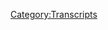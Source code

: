 {{DEFAULTSORT:
    #_TRANSCRIPT_0185:July 27, 2018
}}{{Transcript
    | title         = [[185: July 27, 2018]]
    | caption       = [https://knowledgefight.libsyn.com/knowledge-fight-july-27-2018 Listen to this episode on Libsyn]
    | episodeNumber = [[185: July 27, 2018|185]]
    | length        = 02:13:57
}}

{{MessageBox
    | header     = Warning: Bot Generated Content
    | text       = This transcript was automatically generated by transcription software and likely contains many mistakes and misattributions. Please check the audio for definitive quotes, attribution, and context.
    | image      = N3yvass4myg91.webp
    | imagewidth = 50px
    | id         = warning
}}

{{TranscriptBlock
    | name      = Unknown Speaker
    | timestamp = 00:00:00.000
    | text      = Andy in Kansas, you're on the air, thanks for holding.
}}

{{TranscriptBlock
    | name      = Unknown Speaker
    | timestamp = 00:00:04.080
    | text      = Hello Alex, I'm a first time caller, I'm a huge fan, I love your work.
}}

{{TranscriptBlock
    | name      = Unknown Speaker
    | timestamp = 00:00:07.320
    | text      = I love you.
}}

{{TranscriptBlock
    | name      = Unknown Speaker
    | timestamp = 00:00:07.820
    | text      = Hey everybody, welcome back to Knowledge Fight, I'm Dan.
}}

{{TranscriptBlock
    | name      = Unknown Speaker
    | timestamp = 00:00:09.619
    | text      = I'm Jordan!
}}

{{TranscriptBlock
    | name      = Unknown Speaker
    | timestamp = 00:00:10.119
    | text      = We're a couple dudes that like to sit around, drink novelty beverages, and talk about Alex Jones.
}}

{{TranscriptBlock
    | name      = Unknown Speaker
    | timestamp = 00:00:13.519
    | text      = Indeed we are, Dan, Dan, for a particular listener of ours.
}}

{{TranscriptBlock
    | name      = Unknown Speaker
    | timestamp = 00:00:19.820
    | text      = Shout out to Mike!
}}

{{TranscriptBlock
    | name      = Unknown Speaker
    | timestamp = 00:00:21.460
    | text      = Who made the recommendation after hearing that we had been novelty-ing less and lagunitasing more.
}}

{{TranscriptBlock
    | name      = Unknown Speaker
    | timestamp = 00:00:28.739
    | text      = Drinking a lot of lagunitas.
}}

{{TranscriptBlock
    | name      = Unknown Speaker
    | timestamp = 00:00:29.839
    | text      = Drinking a lot of lagunitas.
}}

{{TranscriptBlock
    | name      = Unknown Speaker
    | timestamp = 00:00:31.320
    | text      = We are now drinking Cherry Jane Sour Ale, brewed with Turkish Delight cherries.
}}

{{TranscriptBlock
    | name      = Unknown Speaker
    | timestamp = 00:00:36.600
    | text      = The Turkish Delight cherries is what really worries me, as someone who, I grew up, when
}}

{{TranscriptBlock
    | name      = Unknown Speaker
    | timestamp = 00:00:40.159
    | text      = I was growing up, big fan of The Lion, the Witch, and the Wardrobe, the entire series,
}}

{{TranscriptBlock
    | name      = Unknown Speaker
    | timestamp = 00:00:44.119
    | text      = I loved it.
}}

{{TranscriptBlock
    | name      = Unknown Speaker
    | timestamp = 00:00:45.119
    | text      = Turkish Delight is terrifying if that's what you grow up with.
}}

{{TranscriptBlock
    | name      = Unknown Speaker
    | timestamp = 00:00:47.159
    | text      = Well no, see, I loved the book so much, because my parents were, they loved the Christian
}}

{{TranscriptBlock
    | name      = Unknown Speaker
    | timestamp = 00:00:52.439
    | text      = allegory, they were super into that as like, yeah this is better than, actually no, they
}}

{{TranscriptBlock
    | name      = Unknown Speaker
    | timestamp = 00:00:57.520
    | text      = like Lord of the Rings too, don't get me wrong, it wasn't like a one or the other thing, but
}}

{{TranscriptBlock
    | name      = Unknown Speaker
    | timestamp = 00:01:02.039
    | text      = they were super into me loving C.S. Lewis.
}}

{{TranscriptBlock
    | name      = Unknown Speaker
    | timestamp = 00:01:05.079
    | text      = So I was deep into it, and they kept talking, I always had this idea that like, Turkish
}}

{{TranscriptBlock
    | name      = Unknown Speaker
    | timestamp = 00:01:10.159
    | text      = Delight is what gets Edward to flip and go with the Ice Queen.
}}

{{TranscriptBlock
    | name      = Unknown Speaker
    | timestamp = 00:01:13.319
    | text      = Exactly!
}}

{{TranscriptBlock
    | name      = Unknown Speaker
    | timestamp = 00:01:14.319
    | text      = That's what I'm saying!
}}

{{TranscriptBlock
    | name      = Unknown Speaker
    | timestamp = 00:01:15.319
    | text      = Turkish Delight is so evil!
}}

{{TranscriptBlock
    | name      = Unknown Speaker
    | timestamp = 00:01:16.319
    | text      = Must be amazing!
}}

{{TranscriptBlock
    | name      = Unknown Speaker
    | timestamp = 00:01:17.319
    | text      = Yeah!
}}

{{TranscriptBlock
    | name      = Unknown Speaker
    | timestamp = 00:01:18.319
    | text      = And so I had, my mom was like, I'll make you some, you can make it, it's not hard to make
}}

{{TranscriptBlock
    | name      = Unknown Speaker
    | timestamp = 00:01:21.700
    | text      = Turkish Delight.
}}

{{TranscriptBlock
    | name      = Unknown Speaker
    | timestamp = 00:01:22.700
    | text      = And so she made it, and I'm like, this is disgusting.
}}

{{TranscriptBlock
    | name      = Unknown Speaker
    | timestamp = 00:01:24.840
    | text      = Yeah, how do you make, what is Turkish Delight?
}}

{{TranscriptBlock
    | name      = Unknown Speaker
    | timestamp = 00:01:27.260
    | text      = It's um, as I recall, it's sort of like a gelatin, it's like a little bit of a gelatin
}}

{{TranscriptBlock
    | name      = Unknown Speaker
    | timestamp = 00:01:32.159
    | text      = with a powdered sugar top on it.
}}

{{TranscriptBlock
    | name      = Unknown Speaker
    | timestamp = 00:01:35.280
    | text      = It's like a little treat, it's very sweet, don't get me wrong, it's not sweet as shit,
}}

{{TranscriptBlock
    | name      = Unknown Speaker
    | timestamp = 00:01:39.079
    | text      = but I did not find the flavors that great, and it's traumatized me to this day.
}}

{{TranscriptBlock
    | name      = Unknown Speaker
    | timestamp = 00:01:43.719
    | text      = Legitimately, same situation, except I've never actually eaten Turkish Delight.
}}

{{TranscriptBlock
    | name      = Unknown Speaker
    | timestamp = 00:01:48.079
    | text      = Like, whenever I found out that Edward was willing to sacrifice his entire fucking family,
}}

{{TranscriptBlock
    | name      = Unknown Speaker
    | timestamp = 00:01:56.560
    | text      = as well as Aslan, the fucking embodiment of God on this earth.
}}

{{TranscriptBlock
    | name      = Unknown Speaker
    | timestamp = 00:02:01.439
    | text      = Don't forget about Tomnis!
}}

{{TranscriptBlock
    | name      = Unknown Speaker
    | timestamp = 00:02:02.439
    | text      = Willing to, well, Tomnis can go fuck himself, but that's a whole different story.
}}

{{TranscriptBlock
    | name      = Unknown Speaker
    | timestamp = 00:02:06.000
    | text      = Amen.
}}

{{TranscriptBlock
    | name      = Unknown Speaker
    | timestamp = 00:02:07.000
    | text      = Amen.
}}

{{TranscriptBlock
    | name      = Unknown Speaker
    | timestamp = 00:02:08.000
    | text      = That's a whole different story, but he was willing to give it all up for some fucking
}}

{{TranscriptBlock
    | name      = Unknown Speaker
    | timestamp = 00:02:10.360
    | text      = Turkish Delight?
}}

{{TranscriptBlock
    | name      = Unknown Speaker
    | timestamp = 00:02:11.360
    | text      = It's weird.
}}

{{TranscriptBlock
    | name      = Unknown Speaker
    | timestamp = 00:02:12.360
    | text      = Nah, fuck off, man.
}}

{{TranscriptBlock
    | name      = Unknown Speaker
    | timestamp = 00:02:13.360
    | text      = Really, really shows the deprivation, the, uh, pevensies, we're living with beforehand.
}}

{{TranscriptBlock
    | name      = Unknown Speaker
    | timestamp = 00:02:17.879
    | text      = Oh, that's true.
}}

{{TranscriptBlock
    | name      = Unknown Speaker
    | timestamp = 00:02:18.879
    | text      = They didn't have a great childhood.
}}

{{TranscriptBlock
    | name      = Unknown Speaker
    | timestamp = 00:02:20.120
    | text      = Yeah, absolutely.
}}

{{TranscriptBlock
    | name      = Unknown Speaker
    | timestamp = 00:02:21.120
    | text      = I agree.
}}

{{TranscriptBlock
    | name      = Unknown Speaker
    | timestamp = 00:02:22.120
    | text      = Um, so anyway, that's plagued me to this day, and you know what, I'll cop to it, I'll be
}}

{{TranscriptBlock
    | name      = Unknown Speaker
    | timestamp = 00:02:26.500
    | text      =  -  the version my mom made might have been terrible.
}}

{{TranscriptBlock
    | name      = Unknown Speaker
    | timestamp = 00:02:28.960
    | text      = That's entirely possible.
}}

{{TranscriptBlock
    | name      = Unknown Speaker
    | timestamp = 00:02:30.099
    | text      = But I found it to be really underwhelming, and so I'm not excited to  -
}}

{{TranscriptBlock
    | name      = Unknown Speaker
    | timestamp = 00:02:34.479
    | text      = I think now is the time for you to take a sip, Dan.
}}

{{TranscriptBlock
    | name      = Unknown Speaker
    | timestamp = 00:02:36.719
    | text      = Alright, here we go.
}}

{{TranscriptBlock
    | name      = Unknown Speaker
    | timestamp = 00:02:38.120
    | text      = Furthermore, let me ask you a question.
}}

{{TranscriptBlock
    | name      = Unknown Speaker
    | timestamp = 00:02:39.520
    | text      = As far as C.S.
}}

{{TranscriptBlock
    | name      = Unknown Speaker
    | timestamp = 00:02:40.520
    | text      = Lewis goes, did you ever get into the other trilogy, the one about, uh, space?
}}

{{TranscriptBlock
    | name      = Unknown Speaker
    | timestamp = 00:02:47.000
    | text      = Like he had a whole different Adam and Eve allegory on Venus?
}}

{{TranscriptBlock
    | name      = Unknown Speaker
    | timestamp = 00:02:51.520
    | text      = I did not.
}}

{{TranscriptBlock
    | name      = Unknown Speaker
    | timestamp = 00:02:52.520
    | text      = I did not read that.
}}

{{TranscriptBlock
    | name      = Unknown Speaker
    | timestamp = 00:02:53.520
    | text      = I read a lot of other ones about, like, uh, like, uh, like a lot of those weird Christian
}}

{{TranscriptBlock
    | name      = Unknown Speaker
    | timestamp = 00:02:58.680
    | text      = apology books.
}}

{{TranscriptBlock
    | name      = Unknown Speaker
    | timestamp = 00:03:00.080
    | text      = Oh yeah, he had a ton of those.
}}

{{TranscriptBlock
    | name      = Unknown Speaker
    | timestamp = 00:03:01.840
    | text      = Like mere Christianity.
}}

{{TranscriptBlock
    | name      = Unknown Speaker
    | timestamp = 00:03:02.840
    | text      = Yeah, yeah, yeah.
}}

{{TranscriptBlock
    | name      = Unknown Speaker
    | timestamp = 00:03:03.840
    | text      = A lot of those other ones that I thought I was really smart when I was, like, 14, reading
}}

{{TranscriptBlock
    | name      = Unknown Speaker
    | timestamp = 00:03:07.400
    | text      = those and talking to, like, the college, uh, K-Life leaders about, like, ooh, you're reading
}}

{{TranscriptBlock
    | name      = Unknown Speaker
    | timestamp = 00:03:11.800
    | text      = this?
}}

{{TranscriptBlock
    | name      = Unknown Speaker
    | timestamp = 00:03:12.800
    | text      = Ooh, isn't that cool?
}}

{{TranscriptBlock
    | name      = Unknown Speaker
    | timestamp = 00:03:13.800
    | text      = Oh, Dan, you're a little smart boy.
}}

{{TranscriptBlock
    | name      = Unknown Speaker
    | timestamp = 00:03:14.800
    | text      = Alright.
}}

{{TranscriptBlock
    | name      = Unknown Speaker
    | timestamp = 00:03:15.800
    | text      = Like, alright.
}}

{{TranscriptBlock
    | name      = Unknown Speaker
    | timestamp = 00:03:16.800
    | text      = Alright, you were being groomed, first off.
}}

{{TranscriptBlock
    | name      = Unknown Speaker
    | timestamp = 00:03:20.199
    | text      = No, definitely.
}}

{{TranscriptBlock
    | name      = Unknown Speaker
    | timestamp = 00:03:21.199
    | text      = That's not good.
}}

{{TranscriptBlock
    | name      = Unknown Speaker
    | timestamp = 00:03:22.199
    | text      = No, 100%.
}}

{{TranscriptBlock
    | name      = Unknown Speaker
    | timestamp = 00:03:23.199
    | text      = That's not something like Alex does, you know, like, pretending that I fully understood what
}}

{{TranscriptBlock
    | name      = Unknown Speaker
    | timestamp = 00:03:26.840
    | text      = C.S.
}}

{{TranscriptBlock
    | name      = Unknown Speaker
    | timestamp = 00:03:27.840
    | text      = Lewis was talking about.
}}

{{TranscriptBlock
    | name      = Unknown Speaker
    | timestamp = 00:03:28.840
    | text      = Right, right, right.
}}

{{TranscriptBlock
    | name      = Unknown Speaker
    | timestamp = 00:03:29.840
    | text      = The only thing I really even remember understanding, I was super thrilled that I understood it,
}}

{{TranscriptBlock
    | name      = Unknown Speaker
    | timestamp = 00:03:32.840
    | text      = like, must have been, like, 13, 14 or so reading it, and he was talking about the idea that,
}}

{{TranscriptBlock
    | name      = Unknown Speaker
    | timestamp = 00:03:37.879
    | text      = like, when you see a waterfall or something like that and you, you call it sublime, it's
}}

{{TranscriptBlock
    | name      = Unknown Speaker
    | timestamp = 00:03:42.280
    | text      = because it's responding to something within yourself and that's what you're recognizing.
}}

{{TranscriptBlock
    | name      = Unknown Speaker
    | timestamp = 00:03:47.800
    | text      = Um, and maybe it's because I'm not in a great mood, but this beer sucks.
}}

{{TranscriptBlock
    | name      = Unknown Speaker
    | timestamp = 00:03:54.800
    | text      = Maybe it's the same as looking at a waterfall.
}}

{{TranscriptBlock
    | name      = Unknown Speaker
    | timestamp = 00:03:57.719
    | text      = It is sublime.
}}

{{TranscriptBlock
    | name      = Unknown Speaker
    | timestamp = 00:03:58.719
    | text      = The opposite is sublime.
}}

{{TranscriptBlock
    | name      = Unknown Speaker
    | timestamp = 00:03:59.719
    | text      = It's not terrible.
}}

{{TranscriptBlock
    | name      = Unknown Speaker
    | timestamp = 00:04:00.759
    | text      = It's not terrible, but this is not my style of beer.
}}

{{TranscriptBlock
    | name      = Unknown Speaker
    | timestamp = 00:04:03.120
    | text      = It actually tastes like the band Sublime.
}}

{{TranscriptBlock
    | name      = Unknown Speaker
    | timestamp = 00:04:05.240
    | text      = No.
}}

{{TranscriptBlock
    | name      = Unknown Speaker
    | timestamp = 00:04:06.240
    | text      = It's not necessarily sublime.
}}

{{TranscriptBlock
    | name      = Unknown Speaker
    | timestamp = 00:04:07.240
    | text      = That's for loco.
}}

{{TranscriptBlock
    | name      = Unknown Speaker
    | timestamp = 00:04:08.240
    | text      = Yeah.
}}

{{TranscriptBlock
    | name      = Unknown Speaker
    | timestamp = 00:04:09.240
    | text      = Hold on, let me try this.
}}

{{TranscriptBlock
    | name      = Unknown Speaker
    | timestamp = 00:04:10.240
    | text      = It's not terrible, like I'm saying.
}}

{{TranscriptBlock
    | name      = Unknown Speaker
    | timestamp = 00:04:11.240
    | text      = It's not, it's just not my, it's not my steez.
}}

{{TranscriptBlock
    | name      = Unknown Speaker
    | timestamp = 00:04:14.460
    | text      = I'll drink it.
}}

{{TranscriptBlock
    | name      = Unknown Speaker
    | timestamp = 00:04:15.960
    | text      = I understand why someone would like it.
}}

{{TranscriptBlock
    | name      = Unknown Speaker
    | timestamp = 00:04:18.480
    | text      = Yeah.
}}

{{TranscriptBlock
    | name      = Unknown Speaker
    | timestamp = 00:04:19.480
    | text      = There is a lot of cherry.
}}

{{TranscriptBlock
    | name      = Unknown Speaker
    | timestamp = 00:04:20.480
    | text      = It's not so much Turkish Delight.
}}

{{TranscriptBlock
    | name      = Unknown Speaker
    | timestamp = 00:04:21.480
    | text      = I'm not getting Turkish Delight, but.
}}

{{TranscriptBlock
    | name      = Unknown Speaker
    | timestamp = 00:04:23.040
    | text      = It's like a, it's like a, whenever you get a Coke and you're like, I would like a cherry
}}

{{TranscriptBlock
    | name      = Unknown Speaker
    | timestamp = 00:04:28.720
    | text      = Coke and they're like, we don't have cherry Coke, but we'll put a cherry and some cherry
}}

{{TranscriptBlock
    | name      = Unknown Speaker
    | timestamp = 00:04:33.120
    | text      = shit in the Coke.
}}

{{TranscriptBlock
    | name      = Unknown Speaker
    | timestamp = 00:04:35.000
    | text      = And then you also put in some alcohol.
}}

{{TranscriptBlock
    | name      = Unknown Speaker
    | timestamp = 00:04:37.800
    | text      = Like that's what it is.
}}

{{TranscriptBlock
    | name      = Unknown Speaker
    | timestamp = 00:04:38.800
    | text      = The second sip was better.
}}

{{TranscriptBlock
    | name      = Unknown Speaker
    | timestamp = 00:04:39.800
    | text      = Yeah.
}}

{{TranscriptBlock
    | name      = Unknown Speaker
    | timestamp = 00:04:40.800
    | text      = Look, it'll be good cause it'll.
}}

{{TranscriptBlock
    | name      = Unknown Speaker
    | timestamp = 00:04:41.800
    | text      = The second sip is always better.
}}

{{TranscriptBlock
    | name      = Unknown Speaker
    | timestamp = 00:04:42.800
    | text      = I'm not going to chug these, so that'll be, that's positive.
}}

{{TranscriptBlock
    | name      = Unknown Speaker
    | timestamp = 00:04:46.040
    | text      = That's nice.
}}

{{TranscriptBlock
    | name      = Unknown Speaker
    | timestamp = 00:04:47.040
    | text      = Yeah.
}}

{{TranscriptBlock
    | name      = Unknown Speaker
    | timestamp = 00:04:48.040
    | text      = We'll be sober for most of this podcast.
}}

{{TranscriptBlock
    | name      = Unknown Speaker
    | timestamp = 00:04:49.040
    | text      = Perhaps.
}}

{{TranscriptBlock
    | name      = Unknown Speaker
    | timestamp = 00:04:50.040
    | text      = Yeah.
}}

{{TranscriptBlock
    | name      = Unknown Speaker
    | timestamp = 00:04:51.040
    | text      = So today, Jordan, we're doing an emergency episode.
}}

{{TranscriptBlock
    | name      = Unknown Speaker
    | timestamp = 00:04:52.439
    | text      = That's why you have something in your feed here on a Saturday.
}}

{{TranscriptBlock
    | name      = Unknown Speaker
    | timestamp = 00:04:54.879
    | text      = Oh no.
}}

{{TranscriptBlock
    | name      = Unknown Speaker
    | timestamp = 00:04:56.060
    | text      = And the reason for that is there's a lot of chaos in Alex Jones' world and Info Wars land.
}}

{{TranscriptBlock
    | name      = Unknown Speaker
    | timestamp = 00:05:02.040
    | text      = And this is a rare instance where you do know what we're talking about.
}}

{{TranscriptBlock
    | name      = Unknown Speaker
    | timestamp = 00:05:06.000
    | text      = Yeah.
}}

{{TranscriptBlock
    | name      = Unknown Speaker
    | timestamp = 00:05:07.000
    | text      = I couldn't avoid it.
}}

{{TranscriptBlock
    | name      = Unknown Speaker
    | timestamp = 00:05:08.000
    | text      = It's really hard to have avoided.
}}

{{TranscriptBlock
    | name      = Unknown Speaker
    | timestamp = 00:05:09.000
    | text      = It's on, it's in most news sources.
}}

{{TranscriptBlock
    | name      = Unknown Speaker
    | timestamp = 00:05:11.519
    | text      = We're running articles about this and everybody's kind of missing the point a little bit.
}}

{{TranscriptBlock
    | name      = Unknown Speaker
    | timestamp = 00:05:15.959
    | text      = What?
}}

{{TranscriptBlock
    | name      = Unknown Speaker
    | timestamp = 00:05:16.959
    | text      = I don't think we've ever said that about the mainstream media covering this before.
}}

{{TranscriptBlock
    | name      = Unknown Speaker
    | timestamp = 00:05:20.360
    | text      = I'll say that I did run into a couple articles.
}}

{{TranscriptBlock
    | name      = Unknown Speaker
    | timestamp = 00:05:22.480
    | text      = Not mainstream media, like people who watch it.
}}

{{TranscriptBlock
    | name      = Unknown Speaker
    | timestamp = 00:05:23.839
    | text      = I don't know.
}}

{{TranscriptBlock
    | name      = Unknown Speaker
    | timestamp = 00:05:24.839
    | text      = There's a couple articles that I ran into on like Slate and Gizmodo, I believe were
}}

{{TranscriptBlock
    | name      = Unknown Speaker
    | timestamp = 00:05:28.439
    | text      = the two that stood out to me that were like, this is bullshit.
}}

{{TranscriptBlock
    | name      = Unknown Speaker
    | timestamp = 00:05:33.040
    | text      = You know, like this is.
}}

{{TranscriptBlock
    | name      = Unknown Speaker
    | timestamp = 00:05:34.040
    | text      = Yeah, yeah, yeah.
}}

{{TranscriptBlock
    | name      = Unknown Speaker
    | timestamp = 00:05:35.040
    | text      = They were calling.
}}

{{TranscriptBlock
    | name      = Unknown Speaker
    | timestamp = 00:05:36.040
    | text      = Yeah, yeah, yeah.
}}

{{TranscriptBlock
    | name      = Unknown Speaker
    | timestamp = 00:05:37.040
    | text      = They were, they were making the right argument.
}}

{{TranscriptBlock
    | name      = Unknown Speaker
    | timestamp = 00:05:38.759
    | text      = That is that this is, to quote the great singer Jojo, too little, too late in terms of any
}}

{{TranscriptBlock
    | name      = Unknown Speaker
    | timestamp = 00:05:45.920
    | text      = kind of punitive measure against Alex Jones.
}}

{{TranscriptBlock
    | name      = Unknown Speaker
    | timestamp = 00:05:48.600
    | text      = For those listening who don't know, which because Jordan knows, I can't imagine anyone
}}

{{TranscriptBlock
    | name      = Unknown Speaker
    | timestamp = 00:05:53.079
    | text      = not knowing.
}}

{{TranscriptBlock
    | name      = Unknown Speaker
    | timestamp = 00:05:54.079
    | text      = Yeah.
}}

{{TranscriptBlock
    | name      = Unknown Speaker
    | timestamp = 00:05:55.079
    | text      = But this, at the end of this week, this last week on Thursday and Friday, Alex suffered
}}

{{TranscriptBlock
    | name      = Unknown Speaker
    | timestamp = 00:05:58.759
    | text      = a couple of meaningless blows.
}}

{{TranscriptBlock
    | name      = Unknown Speaker
    | timestamp = 00:06:02.379
    | text      = He had on Thursday, he had some videos taken down from YouTube and he had his streaming
}}

{{TranscriptBlock
    | name      = Unknown Speaker
    | timestamp = 00:06:07.600
    | text      = band on YouTube on his channel for 90 days.
}}

{{TranscriptBlock
    | name      = Unknown Speaker
    | timestamp = 00:06:11.040
    | text      = Oh no!
}}

{{TranscriptBlock
    | name      = Unknown Speaker
    | timestamp = 00:06:12.040
    | text      = And I saw that as like, bleh, who cares?
}}

{{TranscriptBlock
    | name      = Unknown Speaker
    | timestamp = 00:06:14.600
    | text      = This is like, it doesn't matter.
}}

{{TranscriptBlock
    | name      = Unknown Speaker
    | timestamp = 00:06:15.839
    | text      = He had four videos taken down, he can still post anything he wants and the streaming stuff
}}

{{TranscriptBlock
    | name      = Unknown Speaker
    | timestamp = 00:06:20.279
    | text      = doesn't really matter.
}}

{{TranscriptBlock
    | name      = Unknown Speaker
    | timestamp = 00:06:21.279
    | text      = He gets like 4,000 viewers on a stream, right?
}}

{{TranscriptBlock
    | name      = Unknown Speaker
    | timestamp = 00:06:23.240
    | text      = If that.
}}

{{TranscriptBlock
    | name      = Unknown Speaker
    | timestamp = 00:06:24.240
    | text      = Yeah.
}}

{{TranscriptBlock
    | name      = Unknown Speaker
    | timestamp = 00:06:25.240
    | text      = That's even, that's high.
}}

{{TranscriptBlock
    | name      = Unknown Speaker
    | timestamp = 00:06:26.240
    | text      = Yeah.
}}

{{TranscriptBlock
    | name      = Unknown Speaker
    | timestamp = 00:06:27.240
    | text      = But then on, so I just sort of dismissed him like, we don't need to cover this.
}}

{{TranscriptBlock
    | name      = Unknown Speaker
    | timestamp = 00:06:31.000
    | text      = Although I did listen to Thursday just in case there was a blow up and he was acting
}}

{{TranscriptBlock
    | name      = Unknown Speaker
    | timestamp = 00:06:34.800
    | text      = a little silly, but I think it was because he realized that like, I'm gonna get so much
}}

{{TranscriptBlock
    | name      = Unknown Speaker
    | timestamp = 00:06:39.439
    | text      = money from this.
}}

{{TranscriptBlock
    | name      = Unknown Speaker
    | timestamp = 00:06:40.439
    | text      = Oh, of course.
}}

{{TranscriptBlock
    | name      = Unknown Speaker
    | timestamp = 00:06:41.439
    | text      = This is gonna be so great.
}}

{{TranscriptBlock
    | name      = Unknown Speaker
    | timestamp = 00:06:43.079
    | text      = I got a narrative.
}}

{{TranscriptBlock
    | name      = Unknown Speaker
    | timestamp = 00:06:44.079
    | text      = Now, we're fighting against it.
}}

{{TranscriptBlock
    | name      = Unknown Speaker
    | timestamp = 00:06:45.639
    | text      = They're trying to shut me down.
}}

{{TranscriptBlock
    | name      = Unknown Speaker
    | timestamp = 00:06:46.980
    | text      = If you don't give me money now, they're gonna do the job for good.
}}

{{TranscriptBlock
    | name      = Unknown Speaker
    | timestamp = 00:06:51.199
    | text      = What these people are doing is more or less baiting his hook for him.
}}

{{TranscriptBlock
    | name      = Unknown Speaker
    | timestamp = 00:06:56.600
    | text      = Yeah.
}}

{{TranscriptBlock
    | name      = Unknown Speaker
    | timestamp = 00:06:57.600
    | text      = Like for people, bait, that's wrong because it's only gonna work for people who are already
}}

{{TranscriptBlock
    | name      = Unknown Speaker
    | timestamp = 00:07:01.439
    | text      = in with InfoWars.
}}

{{TranscriptBlock
    | name      = Unknown Speaker
    | timestamp = 00:07:02.759
    | text      = Yeah.
}}

{{TranscriptBlock
    | name      = Unknown Speaker
    | timestamp = 00:07:03.759
    | text      = What he really is is like tightening the grasp that he has on people who have already bought
}}

{{TranscriptBlock
    | name      = Unknown Speaker
    | timestamp = 00:07:07.959
    | text      = his bullshit.
}}

{{TranscriptBlock
    | name      = Unknown Speaker
    | timestamp = 00:07:08.959
    | text      = Right.
}}

{{TranscriptBlock
    | name      = Unknown Speaker
    | timestamp = 00:07:09.959
    | text      = Now, to some extent, I go back and forth on this, whether or not that matters.
}}

{{TranscriptBlock
    | name      = Unknown Speaker
    | timestamp = 00:07:16.360
    | text      = You know, like if those people are in, you're not gonna get them out no matter what you
}}

{{TranscriptBlock
    | name      = Unknown Speaker
    | timestamp = 00:07:21.399
    | text      = do.
}}

{{TranscriptBlock
    | name      = Unknown Speaker
    | timestamp = 00:07:22.399
    | text      = Right.
}}

{{TranscriptBlock
    | name      = Unknown Speaker
    | timestamp = 00:07:23.399
    | text      = So I don't know if that's necessarily a negative.
}}

{{TranscriptBlock
    | name      = Unknown Speaker
    | timestamp = 00:07:26.360
    | text      = I don't know if you should allow that to color your judgment if you're one of these Facebook,
}}

{{TranscriptBlock
    | name      = Unknown Speaker
    | timestamp = 00:07:30.360
    | text      = YouTube, Twitter places.
}}

{{TranscriptBlock
    | name      = Unknown Speaker
    | timestamp = 00:07:32.240
    | text      = I don't know.
}}

{{TranscriptBlock
    | name      = Unknown Speaker
    | timestamp = 00:07:33.240
    | text      = I do know that doing what they are doing is stupid.
}}

{{TranscriptBlock
    | name      = Unknown Speaker
    | timestamp = 00:07:37.199
    | text      = So on Thursday...
}}

{{TranscriptBlock
    | name      = Unknown Speaker
    | timestamp = 00:07:38.199
    | text      = Yeah.
}}

{{TranscriptBlock
    | name      = Unknown Speaker
    | timestamp = 00:07:39.199
    | text      = It's an alley-oop to his financial dealings.
}}

{{TranscriptBlock
    | name      = Unknown Speaker
    | timestamp = 00:07:42.759
    | text      = More or less.
}}

{{TranscriptBlock
    | name      = Unknown Speaker
    | timestamp = 00:07:43.759
    | text      = Yeah.
}}

{{TranscriptBlock
    | name      = Unknown Speaker
    | timestamp = 00:07:44.759
    | text      = So that was Thursday and I was like, eh, we don't need to cover that.
}}

{{TranscriptBlock
    | name      = Unknown Speaker
    | timestamp = 00:07:47.000
    | text      = And I was in a bad mood on Thursday and so I couldn't do an episode.
}}

{{TranscriptBlock
    | name      = Unknown Speaker
    | timestamp = 00:07:51.120
    | text      = And then we're recording this on Friday and today or maybe even last night, Facebook decided
}}

{{TranscriptBlock
    | name      = Unknown Speaker
    | timestamp = 00:07:58.199
    | text      = they were going to get in the mix.
}}

{{TranscriptBlock
    | name      = Unknown Speaker
    | timestamp = 00:08:01.120
    | text      = Everybody's having a good time.
}}

{{TranscriptBlock
    | name      = Unknown Speaker
    | timestamp = 00:08:02.120
    | text      = I believe, my convictions tell me that it's because they're cowards and YouTube made a
}}

{{TranscriptBlock
    | name      = Unknown Speaker
    | timestamp = 00:08:08.120
    | text      = move and then they're like, well, this gives us cover to do something.
}}

{{TranscriptBlock
    | name      = Unknown Speaker
    | timestamp = 00:08:11.560
    | text      = But also we don't want to do too much.
}}

{{TranscriptBlock
    | name      = Unknown Speaker
    | timestamp = 00:08:13.560
    | text      = So everyone's reporting it as like Alex Jones kicked off Facebook for a month and no, there
}}

{{TranscriptBlock
    | name      = Unknown Speaker
    | timestamp = 00:08:18.160
    | text      = was his personal account that got banned.
}}

{{TranscriptBlock
    | name      = Unknown Speaker
    | timestamp = 00:08:19.920
    | text      = Like right before we started recording, I went on the Info Wars, still has a blue checkmark
}}

{{TranscriptBlock
    | name      = Unknown Speaker
    | timestamp = 00:08:25.000
    | text      = on Facebook.
}}

{{TranscriptBlock
    | name      = Unknown Speaker
    | timestamp = 00:08:26.180
    | text      = So does the Alex Jones public figure account.
}}

{{TranscriptBlock
    | name      = Unknown Speaker
    | timestamp = 00:08:30.000
    | text      = That's not even taken down.
}}

{{TranscriptBlock
    | name      = Unknown Speaker
    | timestamp = 00:08:31.000
    | text      = Okay, the Alex Jones public figure account is fine, but the Alex Jones private figure
}}

{{TranscriptBlock
    | name      = Unknown Speaker
    | timestamp = 00:08:35.840
    | text      = account.
}}

{{TranscriptBlock
    | name      = Unknown Speaker
    | timestamp = 00:08:36.840
    | text      = Yes.
}}

{{TranscriptBlock
    | name      = Unknown Speaker
    | timestamp = 00:08:37.840
    | text      = His personal account.
}}

{{TranscriptBlock
    | name      = Unknown Speaker
    | timestamp = 00:08:38.840
    | text      = We've got to censor this shit.
}}

{{TranscriptBlock
    | name      = Unknown Speaker
    | timestamp = 00:08:39.840
    | text      = I mean, everybody that knows you is on your Facebook group.
}}

{{TranscriptBlock
    | name      = Unknown Speaker
    | timestamp = 00:08:42.519
    | text      = They're going to be, fuck off.
}}

{{TranscriptBlock
    | name      = Unknown Speaker
    | timestamp = 00:08:44.559
    | text      = This has no impact whatsoever.
}}

{{TranscriptBlock
    | name      = Unknown Speaker
    | timestamp = 00:08:46.440
    | text      = This is meaningless.
}}

{{TranscriptBlock
    | name      = Unknown Speaker
    | timestamp = 00:08:47.639
    | text      = He can just run those accounts through someone else's personal account or just be like, hey,
}}

{{TranscriptBlock
    | name      = Unknown Speaker
    | timestamp = 00:08:53.279
    | text      = Rob Do, you got a new job for a month.
}}

{{TranscriptBlock
    | name      = Unknown Speaker
    | timestamp = 00:08:55.120
    | text      = Yeah, they might as well just run an advertisement saying, guess what?
}}

{{TranscriptBlock
    | name      = Unknown Speaker
    | timestamp = 00:08:58.600
    | text      = You're the globalist, we have no power at all, but you are now able to advertise off
}}

{{TranscriptBlock
    | name      = Unknown Speaker
    | timestamp = 00:09:03.919
    | text      = of us forever.
}}

{{TranscriptBlock
    | name      = Unknown Speaker
    | timestamp = 00:09:05.960
    | text      = We only have an interest in covering our asses slightly with this sort of PR optics move,
}}

{{TranscriptBlock
    | name      = Unknown Speaker
    | timestamp = 00:09:13.000
    | text      = but that really is advantageous to you and your rhetoric and all that.
}}

{{TranscriptBlock
    | name      = Unknown Speaker
    | timestamp = 00:09:17.919
    | text      = I mean, in their defense though, it's advantageous to the both of them because they got a shit
}}

{{TranscriptBlock
    | name      = Unknown Speaker
    | timestamp = 00:09:22.139
    | text      = ton of press for 360 win.
}}

{{TranscriptBlock
    | name      = Unknown Speaker
    | timestamp = 00:09:24.519
    | text      = Exactly.
}}

{{TranscriptBlock
    | name      = Unknown Speaker
    | timestamp = 00:09:25.519
    | text      = They got a press for being like, we're going after Alex Jones.
}}

{{TranscriptBlock
    | name      = Unknown Speaker
    | timestamp = 00:09:28.320
    | text      = Alex Jones gets press for them going after him.
}}

{{TranscriptBlock
    | name      = Unknown Speaker
    | timestamp = 00:09:32.200
    | text      = Nobody actually did anything, so it's all meaningless, but everybody's going to make
}}

{{TranscriptBlock
    | name      = Unknown Speaker
    | timestamp = 00:09:36.519
    | text      = slightly more money, I guess.
}}

{{TranscriptBlock
    | name      = Unknown Speaker
    | timestamp = 00:09:38.120
    | text      = I guess.
}}

{{TranscriptBlock
    | name      = Unknown Speaker
    | timestamp = 00:09:39.120
    | text      = Pathetic.
}}

{{TranscriptBlock
    | name      = Unknown Speaker
    | timestamp = 00:09:40.120
    | text      = It's kind of almost like they all know that and they're all sort of playing the exact
}}

{{TranscriptBlock
    | name      = Unknown Speaker
    | timestamp = 00:09:44.000
    | text      = same game where everyone hedges their own bets and no one really makes a move and the
}}

{{TranscriptBlock
    | name      = Unknown Speaker
    | timestamp = 00:09:50.120
    | text      = people who get hurt are...
}}

{{TranscriptBlock
    | name      = Unknown Speaker
    | timestamp = 00:09:52.440
    | text      = You know, humans.
}}

{{TranscriptBlock
    | name      = Unknown Speaker
    | timestamp = 00:09:54.320
    | text      = You know, the humans people.
}}

{{TranscriptBlock
    | name      = Unknown Speaker
    | timestamp = 00:09:55.679
    | text      = Right.
}}

{{TranscriptBlock
    | name      = Unknown Speaker
    | timestamp = 00:09:56.679
    | text      = The people whose rhetoric Alex actually affects, the people who he's demonizing and things
}}

{{TranscriptBlock
    | name      = Unknown Speaker
    | timestamp = 00:10:01.480
    | text      = like that.
}}

{{TranscriptBlock
    | name      = Unknown Speaker
    | timestamp = 00:10:02.480
    | text      = That's the people who get hurt.
}}

{{TranscriptBlock
    | name      = Unknown Speaker
    | timestamp = 00:10:03.480
    | text      = Now, I've been a long time proponent of don't kick Alex off things unless he's committing
}}

{{TranscriptBlock
    | name      = Unknown Speaker
    | timestamp = 00:10:09.360
    | text      = a crime or whatever.
}}

{{TranscriptBlock
    | name      = Unknown Speaker
    | timestamp = 00:10:10.960
    | text      = Which we have discovered and he's done in the past.
}}

{{TranscriptBlock
    | name      = Unknown Speaker
    | timestamp = 00:10:13.759
    | text      = Somewhat, yeah.
}}

{{TranscriptBlock
    | name      = Unknown Speaker
    | timestamp = 00:10:14.759
    | text      = I don't know if financial crimes count.
}}

{{TranscriptBlock
    | name      = Unknown Speaker
    | timestamp = 00:10:16.899
    | text      = I don't know.
}}

{{TranscriptBlock
    | name      = Unknown Speaker
    | timestamp = 00:10:18.000
    | text      = It's not my job to figure that out.
}}

{{TranscriptBlock
    | name      = Unknown Speaker
    | timestamp = 00:10:19.879
    | text      = Capitalism.
}}

{{TranscriptBlock
    | name      = Unknown Speaker
    | timestamp = 00:10:20.879
    | text      = I hate to punt on it because I should have an opinion, but I don't really because I don't
}}

{{TranscriptBlock
    | name      = Unknown Speaker
    | timestamp = 00:10:24.940
    | text      = run Facebook.
}}

{{TranscriptBlock
    | name      = Unknown Speaker
    | timestamp = 00:10:25.940
    | text      = I don't run YouTube.
}}

{{TranscriptBlock
    | name      = Unknown Speaker
    | timestamp = 00:10:27.120
    | text      = That's not my decision to make.
}}

{{TranscriptBlock
    | name      = Unknown Speaker
    | timestamp = 00:10:28.620
    | text      = And quite frankly, if I did run them, I would have kicked him off long ago.
}}

{{TranscriptBlock
    | name      = Unknown Speaker
    | timestamp = 00:10:32.080
    | text      = Right.
}}

{{TranscriptBlock
    | name      = Unknown Speaker
    | timestamp = 00:10:33.080
    | text      = Like, it's not a question now should he be kicked off.
}}

{{TranscriptBlock
    | name      = Unknown Speaker
    | timestamp = 00:10:35.559
    | text      = Right.
}}

{{TranscriptBlock
    | name      = Unknown Speaker
    | timestamp = 00:10:36.559
    | text      = No, he should have been kicked off fucking years ago.
}}

{{TranscriptBlock
    | name      = Unknown Speaker
    | timestamp = 00:10:38.200
    | text      = Right.
}}

{{TranscriptBlock
    | name      = Unknown Speaker
    | timestamp = 00:10:39.200
    | text      = It's absurd to even ask the question.
}}

{{TranscriptBlock
    | name      = Unknown Speaker
    | timestamp = 00:10:40.639
    | text      = We need to impeach Trump now because of the Russia shit.
}}

{{TranscriptBlock
    | name      = Unknown Speaker
    | timestamp = 00:10:42.840
    | text      = No, we should have impeached him the moment he started because of the emoluments clause.
}}

{{TranscriptBlock
    | name      = Unknown Speaker
    | timestamp = 00:10:46.279
    | text      = Yeah.
}}

{{TranscriptBlock
    | name      = Unknown Speaker
    | timestamp = 00:10:47.279
    | text      = Exactly.
}}

{{TranscriptBlock
    | name      = Unknown Speaker
    | timestamp = 00:10:48.279
    | text      = It's an absurd question to be asking because the answer, it doesn't reflect reality.
}}

{{TranscriptBlock
    | name      = Unknown Speaker
    | timestamp = 00:10:52.279
    | text      = Yeah.
}}

{{TranscriptBlock
    | name      = Unknown Speaker
    | timestamp = 00:10:53.279
    | text      = I mean, if you ask me what I would do in this situation, I would say I would never let myself
}}

{{TranscriptBlock
    | name      = Unknown Speaker
    | timestamp = 00:10:56.919
    | text      = be in this situation were I Facebook or YouTube or any of those things.
}}

{{TranscriptBlock
    | name      = Unknown Speaker
    | timestamp = 00:11:01.320
    | text      = You pull the weeds up from the root, you don't snip a little bit of their leaves.
}}

{{TranscriptBlock
    | name      = Unknown Speaker
    | timestamp = 00:11:06.519
    | text      = Sure.
}}

{{TranscriptBlock
    | name      = Unknown Speaker
    | timestamp = 00:11:07.519
    | text      = And whatever financial incentive any of those platforms have to have him on is dwarfed by
}}

{{TranscriptBlock
    | name      = Unknown Speaker
    | timestamp = 00:11:12.320
    | text      = other video game channels that exist on YouTube or any of those things that aren't disgusting
}}

{{TranscriptBlock
    | name      = Unknown Speaker
    | timestamp = 00:11:19.519
    | text      = rhetoric.
}}

{{TranscriptBlock
    | name      = Unknown Speaker
    | timestamp = 00:11:20.519
    | text      = You know, I mean, although that's not entirely true for video game channel.
}}

{{TranscriptBlock
    | name      = Unknown Speaker
    | timestamp = 00:11:24.679
    | text      = That's true.
}}

{{TranscriptBlock
    | name      = Unknown Speaker
    | timestamp = 00:11:25.679
    | text      = As we've discovered many times in the past.
}}

{{TranscriptBlock
    | name      = Unknown Speaker
    | timestamp = 00:11:27.240
    | text      = I'm thinking of like some benign ones, some that are just like, hey, why is Stardew Valley
}}

{{TranscriptBlock
    | name      = Unknown Speaker
    | timestamp = 00:11:33.159
    | text      = great?
}}

{{TranscriptBlock
    | name      = Unknown Speaker
    | timestamp = 00:11:34.159
    | text      = Yeah.
}}

{{TranscriptBlock
    | name      = Unknown Speaker
    | timestamp = 00:11:35.159
    | text      = Cool.
}}

{{TranscriptBlock
    | name      = Unknown Speaker
    | timestamp = 00:11:36.159
    | text      = That's great.
}}

{{TranscriptBlock
    | name      = Unknown Speaker
    | timestamp = 00:11:37.159
    | text      = That's fantastic.
}}

{{TranscriptBlock
    | name      = Unknown Speaker
    | timestamp = 00:11:38.159
    | text      = Two million views.
}}

{{TranscriptBlock
    | name      = Unknown Speaker
    | timestamp = 00:11:39.159
    | text      = Yeah.
}}

{{TranscriptBlock
    | name      = Unknown Speaker
    | timestamp = 00:11:40.159
    | text      = Enjoy your life.
}}

{{TranscriptBlock
    | name      = Unknown Speaker
    | timestamp = 00:11:41.159
    | text      = Perfect.
}}

{{TranscriptBlock
    | name      = Unknown Speaker
    | timestamp = 00:11:42.159
    | text      = That's fine.
}}

{{TranscriptBlock
    | name      = Unknown Speaker
    | timestamp = 00:11:43.159
    | text      = Or those weirdos who try things, you know, like whether it's my dear Irish friends.
}}

{{TranscriptBlock
    | name      = Unknown Speaker
    | timestamp = 00:11:45.279
    | text      = Yeah, exactly.
}}

{{TranscriptBlock
    | name      = Unknown Speaker
    | timestamp = 00:11:46.279
    | text      = Irish people react to stuff.
}}

{{TranscriptBlock
    | name      = Unknown Speaker
    | timestamp = 00:11:47.440
    | text      = Or the Buzzfeed version or any of that.
}}

{{TranscriptBlock
    | name      = Unknown Speaker
    | timestamp = 00:11:49.879
    | text      = Like that has millions of views on all of their videos.
}}

{{TranscriptBlock
    | name      = Unknown Speaker
    | timestamp = 00:11:53.360
    | text      = Great.
}}

{{TranscriptBlock
    | name      = Unknown Speaker
    | timestamp = 00:11:54.360
    | text      = Also, I'm very pissed off about because I came up with that idea at least a couple of
}}

{{TranscriptBlock
    | name      = Unknown Speaker
    | timestamp = 00:11:59.120
    | text      = years before Buzzfeed started doing it and I pitched it to Groupon back when I worked
}}

{{TranscriptBlock
    | name      = Unknown Speaker
    | timestamp = 00:12:03.279
    | text      = there.
}}

{{TranscriptBlock
    | name      = Unknown Speaker
    | timestamp = 00:12:04.279
    | text      = Really?
}}

{{TranscriptBlock
    | name      = Unknown Speaker
    | timestamp = 00:12:05.279
    | text      = Yeah, as like I will go try all of the Groupon live experiences and make a YouTube video
}}

{{TranscriptBlock
    | name      = Unknown Speaker
    | timestamp = 00:12:10.519
    | text      = that capitalizes on fear of missing out, that whole human instinct.
}}

{{TranscriptBlock
    | name      = Unknown Speaker
    | timestamp = 00:12:15.279
    | text      = I'm a comedian.
}}

{{TranscriptBlock
    | name      = Unknown Speaker
    | timestamp = 00:12:16.279
    | text      = I'm a funny guy.
}}

{{TranscriptBlock
    | name      = Unknown Speaker
    | timestamp = 00:12:17.279
    | text      = It'd be fun.
}}

{{TranscriptBlock
    | name      = Unknown Speaker
    | timestamp = 00:12:18.279
    | text      = Why not do that?
}}

{{TranscriptBlock
    | name      = Unknown Speaker
    | timestamp = 00:12:19.279
    | text      = Because it's free news.
}}

{{TranscriptBlock
    | name      = Unknown Speaker
    | timestamp = 00:12:20.279
    | text      = It's free marketing for Groupon's shit.
}}

{{TranscriptBlock
    | name      = Unknown Speaker
    | timestamp = 00:12:21.320
    | text      = And they were like, more or less.
}}

{{TranscriptBlock
    | name      = Unknown Speaker
    | timestamp = 00:12:26.759
    | text      = They were like, they were like, Dan, stick to Data Emcery.
}}

{{TranscriptBlock
    | name      = Unknown Speaker
    | timestamp = 00:12:30.519
    | text      = We don't give a shit.
}}

{{TranscriptBlock
    | name      = Unknown Speaker
    | timestamp = 00:12:31.519
    | text      = So, I mean, look, my pattiness aside about that, those videos get far more views than
}}

{{TranscriptBlock
    | name      = Unknown Speaker
    | timestamp = 00:12:35.919
    | text      = Alex.
}}

{{TranscriptBlock
    | name      = Unknown Speaker
    | timestamp = 00:12:36.919
    | text      = Of course.
}}

{{TranscriptBlock
    | name      = Unknown Speaker
    | timestamp = 00:12:37.919
    | text      = So all that stuff, it doesn't really make sense to me.
}}

{{TranscriptBlock
    | name      = Unknown Speaker
    | timestamp = 00:12:39.840
    | text      = I think it's stupid.
}}

{{TranscriptBlock
    | name      = Unknown Speaker
    | timestamp = 00:12:41.379
    | text      = I think that what you do now with this, this Facebook penalty and this YouTube penalty,
}}

{{TranscriptBlock
    | name      = Unknown Speaker
    | timestamp = 00:12:48.519
    | text      = All you're doing is taking away your own credibility
}}

{{TranscriptBlock
    | name      = Unknown Speaker
    | timestamp = 00:12:51.600
    | text      = and your own ability to deal with this
}}

{{TranscriptBlock
    | name      = Unknown Speaker
    | timestamp = 00:12:53.279
    | text      = in any way in the future.
}}

{{TranscriptBlock
    | name      = Unknown Speaker
    | timestamp = 00:12:54.960
    | text      = All you're doing is making it very clear
}}

{{TranscriptBlock
    | name      = Unknown Speaker
    | timestamp = 00:12:58.080
    | text      = that we will punish you in symbolic wrist slap only.
}}

{{TranscriptBlock
    | name      = Unknown Speaker
    | timestamp = 00:13:02.480
    | text      = Yeah.
}}

{{TranscriptBlock
    | name      = Unknown Speaker
    | timestamp = 00:13:03.320
    | text      = And nothing more.
}}

{{TranscriptBlock
    | name      = Unknown Speaker
    | timestamp = 00:13:04.879
    | text      = It's,
}}

{{TranscriptBlock
    | name      = Unknown Speaker
    | timestamp = 00:13:07.519
    | text      = it's de-toothing to some extent for their own.
}}

{{TranscriptBlock
    | name      = Unknown Speaker
    | timestamp = 00:13:10.200
    | text      = It's kabuki theater.
}}

{{TranscriptBlock
    | name      = Unknown Speaker
    | timestamp = 00:13:11.919
    | text      = It's pathetic.
}}

{{TranscriptBlock
    | name      = Unknown Speaker
    | timestamp = 00:13:13.000
    | text      = That's insulting to kabuki theater.
}}

{{TranscriptBlock
    | name      = Unknown Speaker
    | timestamp = 00:13:14.679
    | text      = Yeah.
}}

{{TranscriptBlock
    | name      = Unknown Speaker
    | timestamp = 00:13:15.519
    | text      = It's a legitimate, wonderful art form.
}}

{{TranscriptBlock
    | name      = Unknown Speaker
    | timestamp = 00:13:16.679
    | text      = Yeah, that's true.
}}

{{TranscriptBlock
    | name      = Unknown Speaker
    | timestamp = 00:13:17.759
    | text      = So I think this has sort of said most of my piece
}}

{{TranscriptBlock
    | name      = Unknown Speaker
    | timestamp = 00:13:21.759
    | text      = about these two bands and how like all they really do
}}

{{TranscriptBlock
    | name      = Unknown Speaker
    | timestamp = 00:13:26.519
    | text      = is just play into Alex's hands.
}}

{{TranscriptBlock
    | name      = Unknown Speaker
    | timestamp = 00:13:28.799
    | text      = But the one thing that I thought was interesting
}}

{{TranscriptBlock
    | name      = Unknown Speaker
    | timestamp = 00:13:30.320
    | text      = was when I heard that his channel
}}

{{TranscriptBlock
    | name      = Unknown Speaker
    | timestamp = 00:13:32.159
    | text      = was gonna be banned from streaming,
}}

{{TranscriptBlock
    | name      = Unknown Speaker
    | timestamp = 00:13:33.440
    | text      = I was like, I don't give a shit.
}}

{{TranscriptBlock
    | name      = Unknown Speaker
    | timestamp = 00:13:34.720
    | text      = He doesn't really stream on his own channel anyway.
}}

{{TranscriptBlock
    | name      = Unknown Speaker
    | timestamp = 00:13:36.799
    | text      = That goes through the Ron Gibson channel.
}}

{{TranscriptBlock
    | name      = Unknown Speaker
    | timestamp = 00:13:38.960
    | text      = And so I was like, well, he's just gonna do it there.
}}

{{TranscriptBlock
    | name      = Unknown Speaker
    | timestamp = 00:13:41.840
    | text      = So on Thursday I checked in and Ron Gibson's channel
}}

{{TranscriptBlock
    | name      = Unknown Speaker
    | timestamp = 00:13:45.159
    | text      = had also been banned from streaming.
}}

{{TranscriptBlock
    | name      = Unknown Speaker
    | timestamp = 00:13:46.600
    | text      = Ooh, but that's not in the news.
}}

{{TranscriptBlock
    | name      = Unknown Speaker
    | timestamp = 00:13:49.080
    | text      = And that made me think like,
}}

{{TranscriptBlock
    | name      = Unknown Speaker
    | timestamp = 00:13:50.559
    | text      = oh, maybe they are taking this fairly seriously
}}

{{TranscriptBlock
    | name      = Unknown Speaker
    | timestamp = 00:13:52.559
    | text      = and trying to chop off the little tentacles
}}

{{TranscriptBlock
    | name      = Unknown Speaker
    | timestamp = 00:13:54.720
    | text      = where it's like,
}}

{{TranscriptBlock
    | name      = Unknown Speaker
    | timestamp = 00:13:55.559
    | text      = oh, you're clearly getting around the ban here.
}}

{{TranscriptBlock
    | name      = Unknown Speaker
    | timestamp = 00:13:57.720
    | text      = But Ron Gibson's channel had been,
}}

{{TranscriptBlock
    | name      = Unknown Speaker
    | timestamp = 00:13:59.480
    | text      = so it had been shut down.
}}

{{TranscriptBlock
    | name      = Unknown Speaker
    | timestamp = 00:14:00.679
    | text      = Yeah.
}}

{{TranscriptBlock
    | name      = Unknown Speaker
    | timestamp = 00:14:01.519
    | text      = So he just started a second channel
}}

{{TranscriptBlock
    | name      = Unknown Speaker
    | timestamp = 00:14:05.279
    | text      = and posted a link in his page to like,
}}

{{TranscriptBlock
    | name      = Unknown Speaker
    | timestamp = 00:14:09.519
    | text      = here's where the videos are gonna be streamed from now on.
}}

{{TranscriptBlock
    | name      = Unknown Speaker
    | timestamp = 00:14:11.840
    | text      = So on Thursday, that was fine.
}}

{{TranscriptBlock
    | name      = Unknown Speaker
    | timestamp = 00:14:13.480
    | text      = Yeah.
}}

{{TranscriptBlock
    | name      = Unknown Speaker
    | timestamp = 00:14:14.320
    | text      = So I checked in on Friday and I was like,
}}

{{TranscriptBlock
    | name      = Unknown Speaker
    | timestamp = 00:14:15.879
    | text      = well, he's clearly gonna be streaming this.
}}

{{TranscriptBlock
    | name      = Unknown Speaker
    | timestamp = 00:14:17.759
    | text      = Let's see what's going on.
}}

{{TranscriptBlock
    | name      = Unknown Speaker
    | timestamp = 00:14:18.840
    | text      = Right.
}}

{{TranscriptBlock
    | name      = Unknown Speaker
    | timestamp = 00:14:19.679
    | text      = His second channel had been kicked off of streaming.
}}

{{TranscriptBlock
    | name      = Unknown Speaker
    | timestamp = 00:14:21.960
    | text      = So they are taking that end of it kind of seriously,
}}

{{TranscriptBlock
    | name      = Unknown Speaker
    | timestamp = 00:14:24.559
    | text      = which is fine.
}}

{{TranscriptBlock
    | name      = Unknown Speaker
    | timestamp = 00:14:25.639
    | text      = But again, as we already pointed out,
}}

{{TranscriptBlock
    | name      = Unknown Speaker
    | timestamp = 00:14:27.279
    | text      = he doesn't really have that many people
}}

{{TranscriptBlock
    | name      = Unknown Speaker
    | timestamp = 00:14:28.720
    | text      = watching the streams.
}}

{{TranscriptBlock
    | name      = Unknown Speaker
    | timestamp = 00:14:29.840
    | text      = But interestingly,
}}

{{TranscriptBlock
    | name      = Unknown Speaker
    | timestamp = 00:14:31.200
    | text      = because his second channel had been kicked off of streaming,
}}

{{TranscriptBlock
    | name      = Unknown Speaker
    | timestamp = 00:14:33.840
    | text      = Ron Gibson then took it to Twitch.
}}

{{TranscriptBlock
    | name      = Unknown Speaker
    | timestamp = 00:14:36.440
    | text      = So he jumped to Twitch.
}}

{{TranscriptBlock
    | name      = Unknown Speaker
    | timestamp = 00:14:37.799
    | text      = Okay.
}}

{{TranscriptBlock
    | name      = Unknown Speaker
    | timestamp = 00:14:38.639
    | text      = So today on Friday, his episode was streamed on Twitch.
}}

{{TranscriptBlock
    | name      = Unknown Speaker
    | timestamp = 00:14:42.360
    | text      = But about an hour and a half in,
}}

{{TranscriptBlock
    | name      = Unknown Speaker
    | timestamp = 00:14:44.600
    | text      = Twitch clearly kicked the channel off.
}}

{{TranscriptBlock
    | name      = Unknown Speaker
    | timestamp = 00:14:46.360
    | text      = No shit.
}}

{{TranscriptBlock
    | name      = Unknown Speaker
    | timestamp = 00:14:47.200
    | text      = So he's having trouble like legitimately finding a home
}}

{{TranscriptBlock
    | name      = Unknown Speaker
    | timestamp = 00:14:50.159
    | text      = for streaming.
}}

{{TranscriptBlock
    | name      = Unknown Speaker
    | timestamp = 00:14:51.000
    | text      = Uh-huh.
}}

{{TranscriptBlock
    | name      = Unknown Speaker
    | timestamp = 00:14:51.840
    | text      = And I think what he's gonna end up landing on
}}

{{TranscriptBlock
    | name      = Unknown Speaker
    | timestamp = 00:14:53.279
    | text      = is probably something on like Gab or Vimeo
}}

{{TranscriptBlock
    | name      = Unknown Speaker
    | timestamp = 00:14:56.960
    | text      = or something like that.
}}

{{TranscriptBlock
    | name      = Unknown Speaker
    | timestamp = 00:14:57.799
    | text      = There's plenty of other options.
}}

{{TranscriptBlock
    | name      = Unknown Speaker
    | timestamp = 00:14:58.919
    | text      = Somebody's gonna let him go.
}}

{{TranscriptBlock
    | name      = Unknown Speaker
    | timestamp = 00:14:59.960
    | text      = Yeah, someone's gonna look the other way.
}}

{{TranscriptBlock
    | name      = Unknown Speaker
    | timestamp = 00:15:01.679
    | text      = But I did think it was interesting that like,
}}

{{TranscriptBlock
    | name      = Unknown Speaker
    | timestamp = 00:15:04.320
    | text      = that YouTube was at least taking into account
}}

{{TranscriptBlock
    | name      = Unknown Speaker
    | timestamp = 00:15:08.559
    | text      = the fact that he has multiple channels.
}}

{{TranscriptBlock
    | name      = Unknown Speaker
    | timestamp = 00:15:10.120
    | text      = Yeah, yeah, yeah.
}}

{{TranscriptBlock
    | name      = Unknown Speaker
    | timestamp = 00:15:10.960
    | text      = Good for them.
}}

{{TranscriptBlock
    | name      = Unknown Speaker
    | timestamp = 00:15:12.039
    | text      = Facebook isn't taking that into account at all.
}}

{{TranscriptBlock
    | name      = Unknown Speaker
    | timestamp = 00:15:13.679
    | text      = No, of course not.
}}

{{TranscriptBlock
    | name      = Unknown Speaker
    | timestamp = 00:15:14.519
    | text      = They're saying he has 15 Facebook pages.
}}

{{TranscriptBlock
    | name      = Unknown Speaker
    | timestamp = 00:15:16.639
    | text      = Yeah, yeah, yeah, yeah.
}}

{{TranscriptBlock
    | name      = Unknown Speaker
    | timestamp = 00:15:18.080
    | text      = Yeah.
}}

{{TranscriptBlock
    | name      = Unknown Speaker
    | timestamp = 00:15:18.919
    | text      = Who cares?
}}

{{TranscriptBlock
    | name      = Unknown Speaker
    | timestamp = 00:15:19.759
    | text      = The Info Wars actual page is still up and running.
}}

{{TranscriptBlock
    | name      = Unknown Speaker
    | timestamp = 00:15:22.320
    | text      = The public figure Alex Jones page is still up and running.
}}

{{TranscriptBlock
    | name      = Unknown Speaker
    | timestamp = 00:15:25.840
    | text      = All of the Info Wars personalities are allowed to go.
}}

{{TranscriptBlock
    | name      = Unknown Speaker
    | timestamp = 00:15:29.080
    | text      = Like all that they did was they changed
}}

{{TranscriptBlock
    | name      = Unknown Speaker
    | timestamp = 00:15:32.039
    | text      = a little bit of the reach, I guess?
}}

{{TranscriptBlock
    | name      = Unknown Speaker
    | timestamp = 00:15:34.639
    | text      = No, I don't even think that.
}}

{{TranscriptBlock
    | name      = Unknown Speaker
    | timestamp = 00:15:35.480
    | text      = I think it's just the convenience of Alex's use
}}

{{TranscriptBlock
    | name      = Unknown Speaker
    | timestamp = 00:15:39.399
    | text      = of the platform.
}}

{{TranscriptBlock
    | name      = Unknown Speaker
    | timestamp = 00:15:40.240
    | text      = That's it.
}}

{{TranscriptBlock
    | name      = Unknown Speaker
    | timestamp = 00:15:41.080
    | text      = He's slightly inconvenient.
}}

{{TranscriptBlock
    | name      = Unknown Speaker
    | timestamp = 00:15:42.440
    | text      = He has to log into a different account.
}}

{{TranscriptBlock
    | name      = Unknown Speaker
    | timestamp = 00:15:44.759
    | text      = Right.
}}

{{TranscriptBlock
    | name      = Unknown Speaker
    | timestamp = 00:15:45.600
    | text      = That's it.
}}

{{TranscriptBlock
    | name      = Unknown Speaker
    | timestamp = 00:15:46.480
    | text      = So this all stems basically from a couple of videos
}}

{{TranscriptBlock
    | name      = Unknown Speaker
    | timestamp = 00:15:51.440
    | text      = that YouTube decided did not follow
}}

{{TranscriptBlock
    | name      = Unknown Speaker
    | timestamp = 00:15:54.200
    | text      = their community guidelines.
}}

{{TranscriptBlock
    | name      = Unknown Speaker
    | timestamp = 00:15:56.159
    | text      = And I can't prove that these are the exact videos,
}}

{{TranscriptBlock
    | name      = Unknown Speaker
    | timestamp = 00:15:59.960
    | text      = but Info Wars and Paul Joseph Watson posted an article
}}

{{TranscriptBlock
    | name      = Unknown Speaker
    | timestamp = 00:16:04.039
    | text      = that had the videos in question that caused the ban.
}}

{{TranscriptBlock
    | name      = Unknown Speaker
    | timestamp = 00:16:09.440
    | text      = Yeah.
}}

{{TranscriptBlock
    | name      = Unknown Speaker
    | timestamp = 00:16:10.279
    | text      = So there are four videos that got taken down.
}}

{{TranscriptBlock
    | name      = Unknown Speaker
    | timestamp = 00:16:12.440
    | text      = Mysteriously, there's only three on the article
}}

{{TranscriptBlock
    | name      = Unknown Speaker
    | timestamp = 00:16:14.720
    | text      = that P.J. Dubs posted.
}}

{{TranscriptBlock
    | name      = Unknown Speaker
    | timestamp = 00:16:16.759
    | text      = But I guess he's busy, and I'm not gonna really think,
}}

{{TranscriptBlock
    | name      = Unknown Speaker
    | timestamp = 00:16:19.200
    | text      = I don't think that's a conspiracy.
}}

{{TranscriptBlock
    | name      = Unknown Speaker
    | timestamp = 00:16:21.000
    | text      = But so one of them is Alex being really mad
}}

{{TranscriptBlock
    | name      = Unknown Speaker
    | timestamp = 00:16:23.480
    | text      = about a cartoon called Drag Tots,
}}

{{TranscriptBlock
    | name      = Unknown Speaker
    | timestamp = 00:16:25.360
    | text      = which is not really, it's not really for kids.
}}

{{TranscriptBlock
    | name      = Unknown Speaker
    | timestamp = 00:16:27.639
    | text      = It's a part of RuPaul's Drag Race, and.
}}

{{TranscriptBlock
    | name      = Unknown Speaker
    | timestamp = 00:16:29.600
    | text      = Uh, what now?
}}

{{TranscriptBlock
    | name      = Unknown Speaker
    | timestamp = 00:16:32.080
    | text      = It's like a.
}}

{{TranscriptBlock
    | name      = Unknown Speaker
    | timestamp = 00:16:32.919
    | text      = He got banned for a video about Drag Tots.
}}

{{TranscriptBlock
    | name      = Unknown Speaker
    | timestamp = 00:16:36.120
    | text      = He's commenting on Drag Tots.
}}

{{TranscriptBlock
    | name      = Unknown Speaker
    | timestamp = 00:16:37.679
    | text      = Drag Tots.
}}

{{TranscriptBlock
    | name      = Unknown Speaker
    | timestamp = 00:16:38.600
    | text      = Yeah.
}}

{{TranscriptBlock
    | name      = Unknown Speaker
    | timestamp = 00:16:39.440
    | text      = And he's saying it's sexualizing children.
}}

{{TranscriptBlock
    | name      = Unknown Speaker
    | timestamp = 00:16:41.279
    | text      = They're sexualizing toddlers.
}}

{{TranscriptBlock
    | name      = Unknown Speaker
    | timestamp = 00:16:43.240
    | text      = Right.
}}

{{TranscriptBlock
    | name      = Unknown Speaker
    | timestamp = 00:16:44.600
    | text      = They play the Drag Tots, and it really just,
}}

{{TranscriptBlock
    | name      = Unknown Speaker
    | timestamp = 00:16:47.639
    | text      = to me, I look at it, and I'm like,
}}

{{TranscriptBlock
    | name      = Unknown Speaker
    | timestamp = 00:16:49.120
    | text      = wow, this is just sort of a mix of My Little Pony,
}}

{{TranscriptBlock
    | name      = Unknown Speaker
    | timestamp = 00:16:51.679
    | text      = the new ones, like the art style of that,
}}

{{TranscriptBlock
    | name      = Unknown Speaker
    | timestamp = 00:16:55.000
    | text      = and then Muppet Babies.
}}

{{TranscriptBlock
    | name      = Unknown Speaker
    | timestamp = 00:16:56.279
    | text      = Sounds great.
}}

{{TranscriptBlock
    | name      = Unknown Speaker
    | timestamp = 00:16:57.120
    | text      = It's, I don't.
}}

{{TranscriptBlock
    | name      = Unknown Speaker
    | timestamp = 00:16:57.960
    | text      = Sounds fantastic.
}}

{{TranscriptBlock
    | name      = Unknown Speaker
    | timestamp = 00:16:58.919
    | text      = It's not for me, but it is what it is.
}}

{{TranscriptBlock
    | name      = Unknown Speaker
    | timestamp = 00:17:00.879
    | text      = It's not for you.
}}

{{TranscriptBlock
    | name      = Unknown Speaker
    | timestamp = 00:17:01.879
    | text      = Not really.
}}

{{TranscriptBlock
    | name      = Unknown Speaker
    | timestamp = 00:17:02.720
    | text      = Okay.
}}

{{TranscriptBlock
    | name      = Unknown Speaker
    | timestamp = 00:17:03.559
    | text      = I don't know, though, this doesn't really even rank
}}

{{TranscriptBlock
    | name      = Unknown Speaker
    | timestamp = 00:17:04.839
    | text      = in terms of Alex's anti-cross-dresser, anti-trans content,
}}

{{TranscriptBlock
    | name      = Unknown Speaker
    | timestamp = 00:17:08.319
    | text      = and how he conflates the two.
}}

{{TranscriptBlock
    | name      = Unknown Speaker
    | timestamp = 00:17:09.680
    | text      = Yeah, I was gonna say.
}}

{{TranscriptBlock
    | name      = Unknown Speaker
    | timestamp = 00:17:10.599
    | text      = It really doesn't even, like, it doesn't rank.
}}

{{TranscriptBlock
    | name      = Unknown Speaker
    | timestamp = 00:17:13.039
    | text      = Wait, wait, wait, wait.
}}

{{TranscriptBlock
    | name      = Unknown Speaker
    | timestamp = 00:17:14.119
    | text      = So Drag Tots was their line in the sand,
}}

{{TranscriptBlock
    | name      = Unknown Speaker
    | timestamp = 00:17:16.759
    | text      = not all of the other shit.
}}

{{TranscriptBlock
    | name      = Unknown Speaker
    | timestamp = 00:17:19.519
    | text      = Well, the only thing I can come up with
}}

{{TranscriptBlock
    | name      = Unknown Speaker
    | timestamp = 00:17:21.319
    | text      = is that the video does weave into
}}

{{TranscriptBlock
    | name      = Unknown Speaker
    | timestamp = 00:17:23.400
    | text      = some really dangerous territory,
}}

{{TranscriptBlock
    | name      = Unknown Speaker
    | timestamp = 00:17:25.039
    | text      = because he does run footage of children
}}

{{TranscriptBlock
    | name      = Unknown Speaker
    | timestamp = 00:17:27.200
    | text      = from a show about kids who like to cross-dress,
}}

{{TranscriptBlock
    | name      = Unknown Speaker
    | timestamp = 00:17:31.119
    | text      = probably some sort of, I don't know,
}}

{{TranscriptBlock
    | name      = Unknown Speaker
    | timestamp = 00:17:33.319
    | text      = AMC show or something like that.
}}

{{TranscriptBlock
    | name      = Unknown Speaker
    | timestamp = 00:17:34.920
    | text      = Sure, sure, sure, sure.
}}

{{TranscriptBlock
    | name      = Unknown Speaker
    | timestamp = 00:17:35.759
    | text      = Like mini human interest documentary series, maybe.
}}

{{TranscriptBlock
    | name      = Unknown Speaker
    | timestamp = 00:17:39.400
    | text      = I don't know.
}}

{{TranscriptBlock
    | name      = Unknown Speaker
    | timestamp = 00:17:40.240
    | text      = I don't know enough about TV shows.
}}

{{TranscriptBlock
    | name      = Unknown Speaker
    | timestamp = 00:17:41.599
    | text      = Right.
}}

{{TranscriptBlock
    | name      = Unknown Speaker
    | timestamp = 00:17:42.440
    | text      = I have no fucking idea.
}}

{{TranscriptBlock
    | name      = Unknown Speaker
    | timestamp = 00:17:43.279
    | text      = Of course.
}}

{{TranscriptBlock
    | name      = Unknown Speaker
    | timestamp = 00:17:44.119
    | text      = But he does show, like, run footage of these kids
}}

{{TranscriptBlock
    | name      = Unknown Speaker
    | timestamp = 00:17:45.799
    | text      = who are identified as, you know,
}}

{{TranscriptBlock
    | name      = Unknown Speaker
    | timestamp = 00:17:48.480
    | text      = they were on that show and it shows their names and stuff.
}}

{{TranscriptBlock
    | name      = Unknown Speaker
    | timestamp = 00:17:52.160
    | text      = And while he's running this footage,
}}

{{TranscriptBlock
    | name      = Unknown Speaker
    | timestamp = 00:17:53.759
    | text      = he does get into, like,
}}

{{TranscriptBlock
    | name      = Unknown Speaker
    | timestamp = 00:17:54.920
    | text      = a lot of his gross pedophile demon ranting.
}}

{{TranscriptBlock
    | name      = Unknown Speaker
    | timestamp = 00:17:57.440
    | text      = Of course, of course.
}}

{{TranscriptBlock
    | name      = Unknown Speaker
    | timestamp = 00:17:58.279
    | text      = But at the same time, I could see
}}

{{TranscriptBlock
    | name      = Unknown Speaker
    | timestamp = 00:18:01.079
    | text      = stupid people watching it identifying the people
}}

{{TranscriptBlock
    | name      = Unknown Speaker
    | timestamp = 00:18:03.880
    | text      = who are on screen as being as evil
}}

{{TranscriptBlock
    | name      = Unknown Speaker
    | timestamp = 00:18:06.960
    | text      = as Alex is screaming about.
}}

{{TranscriptBlock
    | name      = Unknown Speaker
    | timestamp = 00:18:08.680
    | text      = Okay.
}}

{{TranscriptBlock
    | name      = Unknown Speaker
    | timestamp = 00:18:09.519
    | text      = But at the same time, it's really nothing different
}}

{{TranscriptBlock
    | name      = Unknown Speaker
    | timestamp = 00:18:11.160
    | text      = than I've seen him do many times before.
}}

{{TranscriptBlock
    | name      = Unknown Speaker
    | timestamp = 00:18:13.559
    | text      = Yeah, yeah, yeah, yeah.
}}

{{TranscriptBlock
    | name      = Unknown Speaker
    | timestamp = 00:18:14.400
    | text      = I was gonna say, this is old hat.
}}

{{TranscriptBlock
    | name      = Unknown Speaker
    | timestamp = 00:18:16.119
    | text      = It is, it is.
}}

{{TranscriptBlock
    | name      = Unknown Speaker
    | timestamp = 00:18:16.960
    | text      = The pedophile fantasy shit
}}

{{TranscriptBlock
    | name      = Unknown Speaker
    | timestamp = 00:18:18.799
    | text      = we've been documenting for 10 years now?
}}

{{TranscriptBlock
    | name      = Unknown Speaker
    | timestamp = 00:18:21.640
    | text      = Yeah, more or less.
}}

{{TranscriptBlock
    | name      = Unknown Speaker
    | timestamp = 00:18:22.680
    | text      = Like from 2000, even from back from our 2009 episode.
}}

{{TranscriptBlock
    | name      = Unknown Speaker
    | timestamp = 00:18:26.519
    | text      = Well.
}}

{{TranscriptBlock
    | name      = Unknown Speaker
    | timestamp = 00:18:27.359
    | text      = It was extreme back then.
}}

{{TranscriptBlock
    | name      = Unknown Speaker
    | timestamp = 00:18:28.180
    | text      = Not as extreme, but it's still there.
}}

{{TranscriptBlock
    | name      = Unknown Speaker
    | timestamp = 00:18:29.400
    | text      = It's definitely more of a focus for him now.
}}

{{TranscriptBlock
    | name      = Unknown Speaker
    | timestamp = 00:18:32.680
    | text      = And that's probably just because
}}

{{TranscriptBlock
    | name      = Unknown Speaker
    | timestamp = 00:18:34.359
    | text      = it caught fire on the internet.
}}

{{TranscriptBlock
    | name      = Unknown Speaker
    | timestamp = 00:18:35.720
    | text      = Yeah.
}}

{{TranscriptBlock
    | name      = Unknown Speaker
    | timestamp = 00:18:36.539
    | text      = But the other thing is,
}}

{{TranscriptBlock
    | name      = Unknown Speaker
    | timestamp = 00:18:37.480
    | text      = so the second video is clearly over a month old,
}}

{{TranscriptBlock
    | name      = Unknown Speaker
    | timestamp = 00:18:40.200
    | text      = because Alex is clean-shaven.
}}

{{TranscriptBlock
    | name      = Unknown Speaker
    | timestamp = 00:18:42.160
    | text      = And all it is is Alex talking about
}}

{{TranscriptBlock
    | name      = Unknown Speaker
    | timestamp = 00:18:43.640
    | text      = Muslims taking over Europe.
}}

{{TranscriptBlock
    | name      = Unknown Speaker
    | timestamp = 00:18:45.359
    | text      = They're the worst.
}}

{{TranscriptBlock
    | name      = Unknown Speaker
    | timestamp = 00:18:46.200
    | text      = He's commenting on a video of a Manuel Macron speech.
}}

{{TranscriptBlock
    | name      = Unknown Speaker
    | timestamp = 00:18:50.119
    | text      = Can't be having that.
}}

{{TranscriptBlock
    | name      = Unknown Speaker
    | timestamp = 00:18:51.039
    | text      = It's nothing really different from his normal shtick,
}}

{{TranscriptBlock
    | name      = Unknown Speaker
    | timestamp = 00:18:53.640
    | text      = but he does say that after Muslims take over Europe,
}}

{{TranscriptBlock
    | name      = Unknown Speaker
    | timestamp = 00:18:56.460
    | text      = they're going to blow up the planet,
}}

{{TranscriptBlock
    | name      = Unknown Speaker
    | timestamp = 00:18:58.259
    | text      = and that Muslims are going to kill the entire world.
}}

{{TranscriptBlock
    | name      = Unknown Speaker
    | timestamp = 00:19:01.079
    | text      = It's cruel, it's manipulative, and deeply bigoted.
}}

{{TranscriptBlock
    | name      = Unknown Speaker
    | timestamp = 00:19:04.240
    | text      = But I've heard him say the same thing
}}

{{TranscriptBlock
    | name      = Unknown Speaker
    | timestamp = 00:19:05.680
    | text      = and worse so many fucking times in the past.
}}

{{TranscriptBlock
    | name      = Unknown Speaker
    | timestamp = 00:19:08.960
    | text      = So I don't care about that.
}}

{{TranscriptBlock
    | name      = Unknown Speaker
    | timestamp = 00:19:10.559
    | text      = So what's their plan?
}}

{{TranscriptBlock
    | name      = Unknown Speaker
    | timestamp = 00:19:11.480
    | text      = What?
}}

{{TranscriptBlock
    | name      = Unknown Speaker
    | timestamp = 00:19:12.480
    | text      = They're just going to take over the world
}}

{{TranscriptBlock
    | name      = Unknown Speaker
    | timestamp = 00:19:13.839
    | text      = and then blow it up, or they're going to blow it up
}}

{{TranscriptBlock
    | name      = Unknown Speaker
    | timestamp = 00:19:15.519
    | text      = in the attempt to take over the world?
}}

{{TranscriptBlock
    | name      = Unknown Speaker
    | timestamp = 00:19:17.119
    | text      = The implication that he makes,
}}

{{TranscriptBlock
    | name      = Unknown Speaker
    | timestamp = 00:19:19.119
    | text      = and this is, again, nothing new,
}}

{{TranscriptBlock
    | name      = Unknown Speaker
    | timestamp = 00:19:21.059
    | text      = is that whenever Muslims get in charge of something,
}}

{{TranscriptBlock
    | name      = Unknown Speaker
    | timestamp = 00:19:24.000
    | text      = they end up fighting with everybody,
}}

{{TranscriptBlock
    | name      = Unknown Speaker
    | timestamp = 00:19:26.279
    | text      = because they're somehow, I don't know,
}}

{{TranscriptBlock
    | name      = Unknown Speaker
    | timestamp = 00:19:28.839
    | text      = genetically incapable of peace.
}}

{{TranscriptBlock
    | name      = Unknown Speaker
    | timestamp = 00:19:31.240
    | text      = Weird.
}}

{{TranscriptBlock
    | name      = Unknown Speaker
    | timestamp = 00:19:32.079
    | text      = That's the implication of what he says.
}}

{{TranscriptBlock
    | name      = Unknown Speaker
    | timestamp = 00:19:34.000
    | text      = No idea.
}}

{{TranscriptBlock
    | name      = Unknown Speaker
    | timestamp = 00:19:34.839
    | text      = Horrifying, awful, bigoted, disgusting,
}}

{{TranscriptBlock
    | name      = Unknown Speaker
    | timestamp = 00:19:38.559
    | text      = not out of line with InfoWar's regular content.
}}

{{TranscriptBlock
    | name      = Unknown Speaker
    | timestamp = 00:19:41.720
    | text      = Yeah, no, that's like a-
}}

{{TranscriptBlock
    | name      = Unknown Speaker
    | timestamp = 00:19:42.559
    | text      = This is very standard stuff.
}}

{{TranscriptBlock
    | name      = Unknown Speaker
    | timestamp = 00:19:44.000
    | text      = That's like a Tuesday for them.
}}

{{TranscriptBlock
    | name      = Unknown Speaker
    | timestamp = 00:19:45.240
    | text      = Absolutely, it's nothing.
}}

{{TranscriptBlock
    | name      = Unknown Speaker
    | timestamp = 00:19:46.680
    | text      = Yeah, yeah, yeah.
}}

{{TranscriptBlock
    | name      = Unknown Speaker
    | timestamp = 00:19:47.519
    | text      = So then the third one is a weird attempt at humor,
}}

{{TranscriptBlock
    | name      = Unknown Speaker
    | timestamp = 00:19:49.799
    | text      = where they've just stolen somebody else's viral video.
}}

{{TranscriptBlock
    | name      = Unknown Speaker
    | timestamp = 00:19:53.000
    | text      = So it's a little kid flexing on a grown man, right?
}}

{{TranscriptBlock
    | name      = Unknown Speaker
    | timestamp = 00:19:55.700
    | text      = Nice.
}}

{{TranscriptBlock
    | name      = Unknown Speaker
    | timestamp = 00:19:56.539
    | text      = And the man is joking around with him for a little bit,
}}

{{TranscriptBlock
    | name      = Unknown Speaker
    | timestamp = 00:19:58.559
    | text      = but after about 20 seconds,
}}

{{TranscriptBlock
    | name      = Unknown Speaker
    | timestamp = 00:20:00.359
    | text      = the kid starts hitting the guy,
}}

{{TranscriptBlock
    | name      = Unknown Speaker
    | timestamp = 00:20:02.079
    | text      = and then the guy grabs the kid by the neck
}}

{{TranscriptBlock
    | name      = Unknown Speaker
    | timestamp = 00:20:03.759
    | text      = and throws him to the pavement,
}}

{{TranscriptBlock
    | name      = Unknown Speaker
    | timestamp = 00:20:05.240
    | text      = and the kid starts wailing.
}}

{{TranscriptBlock
    | name      = Unknown Speaker
    | timestamp = 00:20:06.400
    | text      = I'm not a fan of anybody here so far.
}}

{{TranscriptBlock
    | name      = Unknown Speaker
    | timestamp = 00:20:08.160
    | text      = I'm not either.
}}

{{TranscriptBlock
    | name      = Unknown Speaker
    | timestamp = 00:20:09.319
    | text      = It's weird, and they're playing it
}}

{{TranscriptBlock
    | name      = Unknown Speaker
    | timestamp = 00:20:10.920
    | text      = with some weird music behind it, but-
}}

{{TranscriptBlock
    | name      = Unknown Speaker
    | timestamp = 00:20:12.519
    | text      = The Highwayman?
}}

{{TranscriptBlock
    | name      = Unknown Speaker
    | timestamp = 00:20:14.720
    | text      = Yeah, Silver Stallion.
}}

{{TranscriptBlock
    | name      = Unknown Speaker
    | timestamp = 00:20:16.880
    | text      = I could see an argument that this would be seen
}}

{{TranscriptBlock
    | name      = Unknown Speaker
    | timestamp = 00:20:19.460
    | text      = as child endangerment,
}}

{{TranscriptBlock
    | name      = Unknown Speaker
    | timestamp = 00:20:20.640
    | text      = but only because the video is titled
}}

{{TranscriptBlock
    | name      = Unknown Speaker
    | timestamp = 00:20:22.519
    | text      = How to Prevent Liberalism.
}}

{{TranscriptBlock
    | name      = Unknown Speaker
    | timestamp = 00:20:26.480
    | text      = Which implies-
}}

{{TranscriptBlock
    | name      = Unknown Speaker
    | timestamp = 00:20:27.519
    | text      = Violence!
}}

{{TranscriptBlock
    | name      = Unknown Speaker
    | timestamp = 00:20:28.359
    | text      = Duh!
}}

{{TranscriptBlock
    | name      = Unknown Speaker
    | timestamp = 00:20:29.559
    | text      = It implies in some way that the guy is standing up
}}

{{TranscriptBlock
    | name      = Unknown Speaker
    | timestamp = 00:20:31.880
    | text      = to the aggressive child that represents liberals.
}}

{{TranscriptBlock
    | name      = Unknown Speaker
    | timestamp = 00:20:35.000
    | text      = But I think what gets him four hours off the hook
}}

{{TranscriptBlock
    | name      = Unknown Speaker
    | timestamp = 00:20:36.960
    | text      = from my position is at the very end,
}}

{{TranscriptBlock
    | name      = Unknown Speaker
    | timestamp = 00:20:39.160
    | text      = Darren McBreen comes in doing a voiceover and says,
}}

{{TranscriptBlock
    | name      = Unknown Speaker
    | timestamp = 00:20:41.640
    | text      = quote, prevent liberalism, use condoms.
}}

{{TranscriptBlock
    | name      = Unknown Speaker
    | timestamp = 00:20:44.680
    | text      = Which makes no sense.
}}

{{TranscriptBlock
    | name      = Unknown Speaker
    | timestamp = 00:20:46.200
    | text      = None.
}}

{{TranscriptBlock
    | name      = Unknown Speaker
    | timestamp = 00:20:47.039
    | text      = It makes zero sense.
}}

{{TranscriptBlock
    | name      = Unknown Speaker
    | timestamp = 00:20:48.180
    | text      = None.
}}

{{TranscriptBlock
    | name      = Unknown Speaker
    | timestamp = 00:20:49.019
    | text      = In terms, I know it's comedy.
}}

{{TranscriptBlock
    | name      = Unknown Speaker
    | timestamp = 00:20:50.359
    | text      = I know it's an attempt at comedy.
}}

{{TranscriptBlock
    | name      = Unknown Speaker
    | timestamp = 00:20:52.160
    | text      = I was gonna say, you saying that it was comedy
}}

{{TranscriptBlock
    | name      = Unknown Speaker
    | timestamp = 00:20:54.880
    | text      = seems very generous.
}}

{{TranscriptBlock
    | name      = Unknown Speaker
    | timestamp = 00:20:56.200
    | text      = It's an attempt.
}}

{{TranscriptBlock
    | name      = Unknown Speaker
    | timestamp = 00:20:57.039
    | text      = I know it's supposed to be in that world,
}}

{{TranscriptBlock
    | name      = Unknown Speaker
    | timestamp = 00:20:58.720
    | text      = but I don't know what the joke is.
}}

{{TranscriptBlock
    | name      = Unknown Speaker
    | timestamp = 00:21:00.440
    | text      = Like if you use condoms,
}}

{{TranscriptBlock
    | name      = Unknown Speaker
    | timestamp = 00:21:01.619
    | text      = then that kid wouldn't be there, maybe.
}}

{{TranscriptBlock
    | name      = Unknown Speaker
    | timestamp = 00:21:03.720
    | text      = But that guy clearly wasn't the kid's dad,
}}

{{TranscriptBlock
    | name      = Unknown Speaker
    | timestamp = 00:21:06.000
    | text      = so that makes no sense.
}}

{{TranscriptBlock
    | name      = Unknown Speaker
    | timestamp = 00:21:07.400
    | text      = Is the implication that unsafe sex creates liberals?
}}

{{TranscriptBlock
    | name      = Unknown Speaker
    | timestamp = 00:21:10.180
    | text      = If so, how do conservatives get made?
}}

{{TranscriptBlock
    | name      = Unknown Speaker
    | timestamp = 00:21:12.200
    | text      = Because it's so stupid,
}}

{{TranscriptBlock
    | name      = Unknown Speaker
    | timestamp = 00:21:14.220
    | text      = and it's clearly a bullshit attempt at being funny,
}}

{{TranscriptBlock
    | name      = Unknown Speaker
    | timestamp = 00:21:16.680
    | text      = I give this a pass in terms of like,
}}

{{TranscriptBlock
    | name      = Unknown Speaker
    | timestamp = 00:21:18.839
    | text      = why you would ever censor their channel for it.
}}

{{TranscriptBlock
    | name      = Unknown Speaker
    | timestamp = 00:21:21.160
    | text      = I understand that if you are a right thing person,
}}

{{TranscriptBlock
    | name      = Unknown Speaker
    | timestamp = 00:21:23.680
    | text      = you'd see a video titled How to Prevent Liberalism
}}

{{TranscriptBlock
    | name      = Unknown Speaker
    | timestamp = 00:21:27.339
    | text      = and then a grown person assaulting a fucking child.
}}

{{TranscriptBlock
    | name      = Unknown Speaker
    | timestamp = 00:21:30.079
    | text      = It seems like that's more of a
}}

{{TranscriptBlock
    | name      = Unknown Speaker
    | timestamp = 00:21:31.799
    | text      = how to make people liberals.
}}

{{TranscriptBlock
    | name      = Unknown Speaker
    | timestamp = 00:21:34.079
    | text      = Conservatives are grown men fighting children.
}}

{{TranscriptBlock
    | name      = Unknown Speaker
    | timestamp = 00:21:37.480
    | text      = I think that some bad early reports on it
}}

{{TranscriptBlock
    | name      = Unknown Speaker
    | timestamp = 00:21:40.039
    | text      = might have implied that Alex was the adult in that video.
}}

{{TranscriptBlock
    | name      = Unknown Speaker
    | timestamp = 00:21:43.480
    | text      = Yeah, but he wasn't.
}}

{{TranscriptBlock
    | name      = Unknown Speaker
    | timestamp = 00:21:44.400
    | text      = Was he?
}}

{{TranscriptBlock
    | name      = Unknown Speaker
    | timestamp = 00:21:45.240
    | text      = No, absolutely not.
}}

{{TranscriptBlock
    | name      = Unknown Speaker
    | timestamp = 00:21:46.079
    | text      = But the reason that someone might make that sort of mistake
}}

{{TranscriptBlock
    | name      = Unknown Speaker
    | timestamp = 00:21:48.720
    | text      = is that Alex and that guy both have really shitty beards.
}}

{{TranscriptBlock
    | name      = Unknown Speaker
    | timestamp = 00:21:52.700
    | text      = I think the only person-
}}

{{TranscriptBlock
    | name      = Unknown Speaker
    | timestamp = 00:21:55.200
    | text      = It seems like Alex might do something like that.
}}

{{TranscriptBlock
    | name      = Unknown Speaker
    | timestamp = 00:21:57.519
    | text      = No, he absolutely would do something like that.
}}

{{TranscriptBlock
    | name      = Unknown Speaker
    | timestamp = 00:21:59.400
    | text      = I think the only actor that they could get
}}

{{TranscriptBlock
    | name      = Unknown Speaker
    | timestamp = 00:22:01.740
    | text      = to really pull that off,
}}

{{TranscriptBlock
    | name      = Unknown Speaker
    | timestamp = 00:22:04.160
    | text      = and I am assuming that that's who they got,
}}

{{TranscriptBlock
    | name      = Unknown Speaker
    | timestamp = 00:22:06.880
    | text      = Sir Ian McKellen, right?
}}

{{TranscriptBlock
    | name      = Unknown Speaker
    | timestamp = 00:22:08.319
    | text      = Sure.
}}

{{TranscriptBlock
    | name      = Unknown Speaker
    | timestamp = 00:22:09.160
    | text      = Was it him?
}}

{{TranscriptBlock
    | name      = Unknown Speaker
    | timestamp = 00:22:09.980
    | text      = It was not.
}}

{{TranscriptBlock
    | name      = Unknown Speaker
    | timestamp = 00:22:10.819
    | text      = Did he say, you shall not liberal!
}}

{{TranscriptBlock
    | name      = Unknown Speaker
    | timestamp = 00:22:13.440
    | text      = Boom.
}}

{{TranscriptBlock
    | name      = Unknown Speaker
    | timestamp = 00:22:14.279
    | text      = Yeah.
}}

{{TranscriptBlock
    | name      = Unknown Speaker
    | timestamp = 00:22:15.099
    | text      = No, it wasn't.
}}

{{TranscriptBlock
    | name      = Unknown Speaker
    | timestamp = 00:22:15.940
    | text      = And I don't know.
}}

{{TranscriptBlock
    | name      = Unknown Speaker
    | timestamp = 00:22:16.779
    | text      = The only reason that I think that there might be
}}

{{TranscriptBlock
    | name      = Unknown Speaker
    | timestamp = 00:22:18.680
    | text      = some validity to Alex's claims
}}

{{TranscriptBlock
    | name      = Unknown Speaker
    | timestamp = 00:22:20.359
    | text      = when he says that people said it was him
}}

{{TranscriptBlock
    | name      = Unknown Speaker
    | timestamp = 00:22:22.720
    | text      = is that I did see an article,
}}

{{TranscriptBlock
    | name      = Unknown Speaker
    | timestamp = 00:22:24.519
    | text      = I think it was on The Verge,
}}

{{TranscriptBlock
    | name      = Unknown Speaker
    | timestamp = 00:22:26.480
    | text      = that had a correction that said that,
}}

{{TranscriptBlock
    | name      = Unknown Speaker
    | timestamp = 00:22:29.359
    | text      = initially we reported that Alex was in the video.
}}

{{TranscriptBlock
    | name      = Unknown Speaker
    | timestamp = 00:22:31.839
    | text      = Right.
}}

{{TranscriptBlock
    | name      = Unknown Speaker
    | timestamp = 00:22:32.680
    | text      = And if you watch the video,
}}

{{TranscriptBlock
    | name      = Unknown Speaker
    | timestamp = 00:22:33.500
    | text      = there's no one else that he could be
}}

{{TranscriptBlock
    | name      = Unknown Speaker
    | timestamp = 00:22:34.720
    | text      = other than the guy who fucking throws the tape to the paper.
}}

{{TranscriptBlock
    | name      = Unknown Speaker
    | timestamp = 00:22:37.400
    | text      = Yeah, yeah, yeah.
}}

{{TranscriptBlock
    | name      = Unknown Speaker
    | timestamp = 00:22:38.240
    | text      = So my point about that is,
}}

{{TranscriptBlock
    | name      = Unknown Speaker
    | timestamp = 00:22:39.839
    | text      = everyone, stop covering Alex Jones,
}}

{{TranscriptBlock
    | name      = Unknown Speaker
    | timestamp = 00:22:42.319
    | text      = because if you're covering him,
}}

{{TranscriptBlock
    | name      = Unknown Speaker
    | timestamp = 00:22:44.180
    | text      = and you are any of these, even The Verge,
}}

{{TranscriptBlock
    | name      = Unknown Speaker
    | timestamp = 00:22:46.720
    | text      = I don't know if they're the most reputable,
}}

{{TranscriptBlock
    | name      = Unknown Speaker
    | timestamp = 00:22:48.839
    | text      = biggest name in news,
}}

{{TranscriptBlock
    | name      = Unknown Speaker
    | timestamp = 00:22:50.299
    | text      = but if you are in any way covering him,
}}

{{TranscriptBlock
    | name      = Unknown Speaker
    | timestamp = 00:22:53.519
    | text      = and you misreport that he is the person
}}

{{TranscriptBlock
    | name      = Unknown Speaker
    | timestamp = 00:22:57.019
    | text      = assaulting that child,
}}

{{TranscriptBlock
    | name      = Unknown Speaker
    | timestamp = 00:22:58.519
    | text      = even if you immediately make a correction,
}}

{{TranscriptBlock
    | name      = Unknown Speaker
    | timestamp = 00:23:00.960
    | text      = you have just given him the greatest gift
}}

{{TranscriptBlock
    | name      = Unknown Speaker
    | timestamp = 00:23:03.880
    | text      = you could ever give.
}}

{{TranscriptBlock
    | name      = Unknown Speaker
    | timestamp = 00:23:05.220
    | text      = You have to play very tight with these people,
}}

{{TranscriptBlock
    | name      = Unknown Speaker
    | timestamp = 00:23:08.640
    | text      = because they make a mountain out of a molehill.
}}

{{TranscriptBlock
    | name      = Unknown Speaker
    | timestamp = 00:23:12.480
    | text      = Of course.
}}

{{TranscriptBlock
    | name      = Unknown Speaker
    | timestamp = 00:23:13.319
    | text      = Any mistake you make about them
}}

{{TranscriptBlock
    | name      = Unknown Speaker
    | timestamp = 00:23:14.839
    | text      = is going to be played for such an advantage for them.
}}

{{TranscriptBlock
    | name      = Unknown Speaker
    | timestamp = 00:23:18.680
    | text      = So anyway, the argument that he's being kicked off
}}

{{TranscriptBlock
    | name      = Unknown Speaker
    | timestamp = 00:23:22.519
    | text      = for videos that incite bigotry, no shit,
}}

{{TranscriptBlock
    | name      = Unknown Speaker
    | timestamp = 00:23:25.859
    | text      = but he does that all the time,
}}

{{TranscriptBlock
    | name      = Unknown Speaker
    | timestamp = 00:23:27.460
    | text      = if you're going to make that a serious complaint
}}

{{TranscriptBlock
    | name      = Unknown Speaker
    | timestamp = 00:23:30.240
    | text      = you're levying, go through all of it,
}}

{{TranscriptBlock
    | name      = Unknown Speaker
    | timestamp = 00:23:32.779
    | text      = give him strikes for all that shit,
}}

{{TranscriptBlock
    | name      = Unknown Speaker
    | timestamp = 00:23:34.720
    | text      = and throw him off your fucking platform forever,
}}

{{TranscriptBlock
    | name      = Unknown Speaker
    | timestamp = 00:23:37.200
    | text      = and then go through and apply that same standard
}}

{{TranscriptBlock
    | name      = Unknown Speaker
    | timestamp = 00:23:39.960
    | text      = to everyone.
}}

{{TranscriptBlock
    | name      = Unknown Speaker
    | timestamp = 00:23:41.299
    | text      = Can't do that.
}}

{{TranscriptBlock
    | name      = Unknown Speaker
    | timestamp = 00:23:42.319
    | text      = Well, of course you can.
}}

{{TranscriptBlock
    | name      = Unknown Speaker
    | timestamp = 00:23:43.160
    | text      = Can't do that.
}}

{{TranscriptBlock
    | name      = Unknown Speaker
    | timestamp = 00:23:44.000
    | text      = You can't do that, and so they won't.
}}

{{TranscriptBlock
    | name      = Unknown Speaker
    | timestamp = 00:23:45.359
    | text      = They'll just give him these piss-ant slap on the wrists.
}}

{{TranscriptBlock
    | name      = Unknown Speaker
    | timestamp = 00:23:47.579
    | text      = Yep, further, I have heard the statement
}}

{{TranscriptBlock
    | name      = Unknown Speaker
    | timestamp = 00:23:51.539
    | text      = that he is being charged, or not charged with,
}}

{{TranscriptBlock
    | name      = Unknown Speaker
    | timestamp = 00:23:54.839
    | text      = but accused of child endangerment because of that video.
}}

{{TranscriptBlock
    | name      = Unknown Speaker
    | timestamp = 00:23:57.480
    | text      = Yeah.
}}

{{TranscriptBlock
    | name      = Unknown Speaker
    | timestamp = 00:23:58.319
    | text      = The child endangerment piece was never
}}

{{TranscriptBlock
    | name      = Unknown Speaker
    | timestamp = 00:24:00.099
    | text      = that he was the person in the video.
}}

{{TranscriptBlock
    | name      = Unknown Speaker
    | timestamp = 00:24:02.440
    | text      = He's making, he will later in this episode
}}

{{TranscriptBlock
    | name      = Unknown Speaker
    | timestamp = 00:24:04.759
    | text      = that we're going to listen to,
}}

{{TranscriptBlock
    | name      = Unknown Speaker
    | timestamp = 00:24:06.079
    | text      = make it seem like that's what people are accusing him of.
}}

{{TranscriptBlock
    | name      = Unknown Speaker
    | timestamp = 00:24:09.259
    | text      = It's more that the child endangerment aspect
}}

{{TranscriptBlock
    | name      = Unknown Speaker
    | timestamp = 00:24:12.700
    | text      = comes from him presenting this guy assaulting a child
}}

{{TranscriptBlock
    | name      = Unknown Speaker
    | timestamp = 00:24:16.400
    | text      = as sort of a positive thing, which is not good.
}}

{{TranscriptBlock
    | name      = Unknown Speaker
    | timestamp = 00:24:19.039
    | text      = It's how you stop liberals.
}}

{{TranscriptBlock
    | name      = Unknown Speaker
    | timestamp = 00:24:20.480
    | text      = And that seems to be his main goal in life.
}}

{{TranscriptBlock
    | name      = Unknown Speaker
    | timestamp = 00:24:22.799
    | text      = Beat it out of children.
}}

{{TranscriptBlock
    | name      = Unknown Speaker
    | timestamp = 00:24:23.720
    | text      = So there's that, and then the second,
}}

{{TranscriptBlock
    | name      = Unknown Speaker
    | timestamp = 00:24:26.559
    | text      = that first video about the drag tots,
}}

{{TranscriptBlock
    | name      = Unknown Speaker
    | timestamp = 00:24:28.640
    | text      = where he's getting into some really dicey territory,
}}

{{TranscriptBlock
    | name      = Unknown Speaker
    | timestamp = 00:24:31.440
    | text      = where he's doing his demon screaming over actual children.
}}

{{TranscriptBlock
    | name      = Unknown Speaker
    | timestamp = 00:24:35.000
    | text      = Yeah.
}}

{{TranscriptBlock
    | name      = Unknown Speaker
    | timestamp = 00:24:35.839
    | text      = That could put them in a position
}}

{{TranscriptBlock
    | name      = Unknown Speaker
    | timestamp = 00:24:37.119
    | text      = where someone might want to hurt them.
}}

{{TranscriptBlock
    | name      = Unknown Speaker
    | timestamp = 00:24:39.640
    | text      = I don't know if that,
}}

{{TranscriptBlock
    | name      = Unknown Speaker
    | timestamp = 00:24:41.599
    | text      = based on all of these social media places,
}}

{{TranscriptBlock
    | name      = Unknown Speaker
    | timestamp = 00:24:44.079
    | text      = actions in the past, merits kicking him off.
}}

{{TranscriptBlock
    | name      = Unknown Speaker
    | timestamp = 00:24:47.039
    | text      = But I mean, I get the arguments,
}}

{{TranscriptBlock
    | name      = Unknown Speaker
    | timestamp = 00:24:49.359
    | text      = and if you don't nut up and just actually kick him off,
}}

{{TranscriptBlock
    | name      = Unknown Speaker
    | timestamp = 00:24:52.480
    | text      = then just stop.
}}

{{TranscriptBlock
    | name      = Unknown Speaker
    | timestamp = 00:24:53.319
    | text      = Go fuck yourself.
}}

{{TranscriptBlock
    | name      = Unknown Speaker
    | timestamp = 00:24:54.140
    | text      = Just stop.
}}

{{TranscriptBlock
    | name      = Unknown Speaker
    | timestamp = 00:24:55.200
    | text      = All this is nothing.
}}

{{TranscriptBlock
    | name      = Unknown Speaker
    | timestamp = 00:24:56.200
    | text      = Daddy, shouldn't people be provided healthcare
}}

{{TranscriptBlock
    | name      = Unknown Speaker
    | timestamp = 00:25:00.359
    | text      = since we care about human beings?
}}

{{TranscriptBlock
    | name      = Unknown Speaker
    | timestamp = 00:25:02.559
    | text      = Get me a switch, boy!
}}

{{TranscriptBlock
    | name      = Unknown Speaker
    | timestamp = 00:25:04.700
    | text      = Go.
}}

{{TranscriptBlock
    | name      = Unknown Speaker
    | timestamp = 00:25:05.539
    | text      = It's brutal, man.
}}

{{TranscriptBlock
    | name      = Unknown Speaker
    | timestamp = 00:25:06.359
    | text      = He choke slams that kid down.
}}

{{TranscriptBlock
    | name      = Unknown Speaker
    | timestamp = 00:25:08.240
    | text      = Really?
}}

{{TranscriptBlock
    | name      = Unknown Speaker
    | timestamp = 00:25:09.079
    | text      = Yeah, it's horrible.
}}

{{TranscriptBlock
    | name      = Unknown Speaker
    | timestamp = 00:25:09.900
    | text      = And it's there, it's like an official video that they made.
}}

{{TranscriptBlock
    | name      = Unknown Speaker
    | timestamp = 00:25:12.380
    | text      = It's not like- No.
}}

{{TranscriptBlock
    | name      = Unknown Speaker
    | timestamp = 00:25:13.220
    | text      = It's not like they grabbed it.
}}

{{TranscriptBlock
    | name      = Unknown Speaker
    | timestamp = 00:25:14.359
    | text      = No, they stole it from someone else.
}}

{{TranscriptBlock
    | name      = Unknown Speaker
    | timestamp = 00:25:15.680
    | text      = It's a viral video that someone else put out.
}}

{{TranscriptBlock
    | name      = Unknown Speaker
    | timestamp = 00:25:17.160
    | text      = It's a legitimate viral video
}}

{{TranscriptBlock
    | name      = Unknown Speaker
    | timestamp = 00:25:18.920
    | text      = that has nothing to do with them specifically?
}}

{{TranscriptBlock
    | name      = Unknown Speaker
    | timestamp = 00:25:21.339
    | text      = Like, they didn't produce it.
}}

{{TranscriptBlock
    | name      = Unknown Speaker
    | timestamp = 00:25:22.559
    | text      = They didn't write it. Nope.
}}

{{TranscriptBlock
    | name      = Unknown Speaker
    | timestamp = 00:25:23.920
    | text      = They didn't do anything.
}}

{{TranscriptBlock
    | name      = Unknown Speaker
    | timestamp = 00:25:24.960
    | text      = Nope.
}}

{{TranscriptBlock
    | name      = Unknown Speaker
    | timestamp = 00:25:25.799
    | text      = They just stole it.
}}

{{TranscriptBlock
    | name      = Unknown Speaker
    | timestamp = 00:25:26.619
    | text      = All right.
}}

{{TranscriptBlock
    | name      = Unknown Speaker
    | timestamp = 00:25:27.460
    | text      = That could be a different- So that's, yeah.
}}

{{TranscriptBlock
    | name      = Unknown Speaker
    | timestamp = 00:25:28.720
    | text      = That's a whole different thing.
}}

{{TranscriptBlock
    | name      = Unknown Speaker
    | timestamp = 00:25:29.960
    | text      = Yeah, yeah.
}}

{{TranscriptBlock
    | name      = Unknown Speaker
    | timestamp = 00:25:30.880
    | text      = Copyright issues, I don't know, fair use.
}}

{{TranscriptBlock
    | name      = Unknown Speaker
    | timestamp = 00:25:33.559
    | text      = I don't give a shit.
}}

{{TranscriptBlock
    | name      = Unknown Speaker
    | timestamp = 00:25:34.400
    | text      = Who gives a shit?
}}

{{TranscriptBlock
    | name      = Unknown Speaker
    | timestamp = 00:25:35.220
    | text      = So anyway, I've taken the July 27th episode.
}}

{{TranscriptBlock
    | name      = Unknown Speaker
    | timestamp = 00:25:37.839
    | text      = I went over it because I have these feelings
}}

{{TranscriptBlock
    | name      = Unknown Speaker
    | timestamp = 00:25:40.599
    | text      = about Alex's place in life, all the drama,
}}

{{TranscriptBlock
    | name      = Unknown Speaker
    | timestamp = 00:25:45.000
    | text      = all of the articles that missed the point.
}}

{{TranscriptBlock
    | name      = Unknown Speaker
    | timestamp = 00:25:48.220
    | text      = And what I expected to find on the 27th
}}

{{TranscriptBlock
    | name      = Unknown Speaker
    | timestamp = 00:25:50.279
    | text      = was probably Alex screaming.
}}

{{TranscriptBlock
    | name      = Unknown Speaker
    | timestamp = 00:25:51.779
    | text      = It probably being like, the globalists are afoot.
}}

{{TranscriptBlock
    | name      = Unknown Speaker
    | timestamp = 00:25:54.440
    | text      = They're gonna take us down.
}}

{{TranscriptBlock
    | name      = Unknown Speaker
    | timestamp = 00:25:55.519
    | text      = Right.
}}

{{TranscriptBlock
    | name      = Unknown Speaker
    | timestamp = 00:25:56.359
    | text      = But what I instead found was what I more expected to find.
}}

{{TranscriptBlock
    | name      = Unknown Speaker
    | timestamp = 00:26:00.519
    | text      = And I think that over the course of this episode,
}}

{{TranscriptBlock
    | name      = Unknown Speaker
    | timestamp = 00:26:04.599
    | text      = you'll see exactly what I mean.
}}

{{TranscriptBlock
    | name      = Unknown Speaker
    | timestamp = 00:26:06.079
    | text      = I don't wanna tip my hand too much,
}}

{{TranscriptBlock
    | name      = Unknown Speaker
    | timestamp = 00:26:07.680
    | text      = but Alex, Alex is Alex.
}}

{{TranscriptBlock
    | name      = Unknown Speaker
    | timestamp = 00:26:10.480
    | text      = Here's an out of context drop from today's show.
}}

{{TranscriptBlock
    | name      = Unknown Speaker
    | timestamp = 00:26:12.880
    | text      = Did you hear Jones had a video taken down for N-word?
}}

{{TranscriptBlock
    | name      = Unknown Speaker
    | timestamp = 00:26:15.599
    | text      = What?
}}

{{TranscriptBlock
    | name      = Unknown Speaker
    | timestamp = 00:26:16.420
    | text      = What?
}}

{{TranscriptBlock
    | name      = Unknown Speaker
    | timestamp = 00:26:17.259
    | text      = Whoa.
}}

{{TranscriptBlock
    | name      = Unknown Speaker
    | timestamp = 00:26:18.480
    | text      = Just for N-word?
}}

{{TranscriptBlock
    | name      = Unknown Speaker
    | timestamp = 00:26:19.640
    | text      = Like, N-word had the video taken down,
}}

{{TranscriptBlock
    | name      = Unknown Speaker
    | timestamp = 00:26:22.500
    | text      = but Alex Jones took it down for N-word.
}}

{{TranscriptBlock
    | name      = Unknown Speaker
    | timestamp = 00:26:24.720
    | text      = On behalf of N-word.
}}

{{TranscriptBlock
    | name      = Unknown Speaker
    | timestamp = 00:26:25.559
    | text      = On behalf of N-word.
}}

{{TranscriptBlock
    | name      = Unknown Speaker
    | timestamp = 00:26:26.559
    | text      = I don't think that's what he's saying, but yeah.
}}

{{TranscriptBlock
    | name      = Unknown Speaker
    | timestamp = 00:26:28.920
    | text      = Also, I wanna do this real quick.
}}

{{TranscriptBlock
    | name      = Unknown Speaker
    | timestamp = 00:26:30.920
    | text      = I'm sorry we had that bit of a 25 minute intro,
}}

{{TranscriptBlock
    | name      = Unknown Speaker
    | timestamp = 00:26:34.799
    | text      = but before we get to today's show,
}}

{{TranscriptBlock
    | name      = Unknown Speaker
    | timestamp = 00:26:35.720
    | text      = I'd like to give a shout out to a new donor.
}}

{{TranscriptBlock
    | name      = Unknown Speaker
    | timestamp = 00:26:37.279
    | text      = And I don't know anything about Alex Jones.
}}

{{TranscriptBlock
    | name      = Unknown Speaker
    | timestamp = 00:26:41.559
    | text      = So as we know, my favorite person's name of all time
}}

{{TranscriptBlock
    | name      = Unknown Speaker
    | timestamp = 00:26:45.279
    | text      = is someone that you don't believe is real.
}}

{{TranscriptBlock
    | name      = Unknown Speaker
    | timestamp = 00:26:47.200
    | text      = That's my boy Scrump.
}}

{{TranscriptBlock
    | name      = Unknown Speaker
    | timestamp = 00:26:49.180
    | text      = But I have to give a shout out to a nice runner up
}}

{{TranscriptBlock
    | name      = Unknown Speaker
    | timestamp = 00:26:53.119
    | text      = in the great name division.
}}

{{TranscriptBlock
    | name      = Unknown Speaker
    | timestamp = 00:26:54.440
    | text      = I would like to say thank you very much
}}

{{TranscriptBlock
    | name      = Unknown Speaker
    | timestamp = 00:26:56.480
    | text      = for joining up with the team.
}}

{{TranscriptBlock
    | name      = Unknown Speaker
    | timestamp = 00:26:57.759
    | text      = You are now a policy wonk, Skeba.
}}

{{TranscriptBlock
    | name      = Unknown Speaker
    | timestamp = 00:27:00.220
    | text      = I'm a policy wonk.
}}

{{TranscriptBlock
    | name      = Unknown Speaker
    | timestamp = 00:27:01.400
    | text      = Thank you so much.
}}

{{TranscriptBlock
    | name      = Unknown Speaker
    | timestamp = 00:27:02.240
    | text      = Thank you so much for joining up, Skeba.
}}

{{TranscriptBlock
    | name      = Unknown Speaker
    | timestamp = 00:27:03.960
    | text      = We appreciate it.
}}

{{TranscriptBlock
    | name      = Unknown Speaker
    | timestamp = 00:27:04.880
    | text      = If you'd like to join up and help support the show,
}}

{{TranscriptBlock
    | name      = Unknown Speaker
    | timestamp = 00:27:07.099
    | text      = you can do so by going to knowledgefight.com,
}}

{{TranscriptBlock
    | name      = Unknown Speaker
    | timestamp = 00:27:08.920
    | text      = clicking the Support the Show button.
}}

{{TranscriptBlock
    | name      = Unknown Speaker
    | timestamp = 00:27:10.160
    | text      = Please do.
}}

{{TranscriptBlock
    | name      = Unknown Speaker
    | timestamp = 00:27:11.000
    | text      = Now, with that out of the way.
}}

{{TranscriptBlock
    | name      = Unknown Speaker
    | timestamp = 00:27:11.920
    | text      = Please do.
}}

{{TranscriptBlock
    | name      = Unknown Speaker
    | timestamp = 00:27:12.759
    | text      = With that out of the way.
}}

{{TranscriptBlock
    | name      = Unknown Speaker
    | timestamp = 00:27:13.599
    | text      = For a lot of reasons.
}}

{{TranscriptBlock
    | name      = Unknown Speaker
    | timestamp = 00:27:14.640
    | text      = So many reasons.
}}

{{TranscriptBlock
    | name      = Unknown Speaker
    | timestamp = 00:27:15.640
    | text      = So many reasons.
}}

{{TranscriptBlock
    | name      = Unknown Speaker
    | timestamp = 00:27:17.599
    | text      = If we get that put aside, and now we jump in today's show.
}}

{{TranscriptBlock
    | name      = Unknown Speaker
    | timestamp = 00:27:22.759
    | text      = The first five minutes of the show,
}}

{{TranscriptBlock
    | name      = Unknown Speaker
    | timestamp = 00:27:24.799
    | text      = because Alex Jones, how he operates is,
}}

{{TranscriptBlock
    | name      = Unknown Speaker
    | timestamp = 00:27:26.740
    | text      = the first five minutes is optional on a lot of stations
}}

{{TranscriptBlock
    | name      = Unknown Speaker
    | timestamp = 00:27:30.559
    | text      = that he runs, because a lot of them do news
}}

{{TranscriptBlock
    | name      = Unknown Speaker
    | timestamp = 00:27:32.539
    | text      = at the top of the hour.
}}

{{TranscriptBlock
    | name      = Unknown Speaker
    | timestamp = 00:27:33.460
    | text      = Right.
}}

{{TranscriptBlock
    | name      = Unknown Speaker
    | timestamp = 00:27:34.299
    | text      = So he has this five minute.
}}

{{TranscriptBlock
    | name      = Unknown Speaker
    | timestamp = 00:27:35.119
    | text      = Which is why we get so many great songs.
}}

{{TranscriptBlock
    | name      = Unknown Speaker
    | timestamp = 00:27:37.200
    | text      = Sure, no, not at all.
}}

{{TranscriptBlock
    | name      = Unknown Speaker
    | timestamp = 00:27:38.480
    | text      = Not at all.
}}

{{TranscriptBlock
    | name      = Unknown Speaker
    | timestamp = 00:27:39.319
    | text      = Not at all.
}}

{{TranscriptBlock
    | name      = Unknown Speaker
    | timestamp = 00:27:40.160
    | text      = This is just, the songs are just pure love.
}}

{{TranscriptBlock
    | name      = Unknown Speaker
    | timestamp = 00:27:42.519
    | text      = That's, I can tell you, that's random on the clock.
}}

{{TranscriptBlock
    | name      = Unknown Speaker
    | timestamp = 00:27:45.680
    | text      = Okay, all right.
}}

{{TranscriptBlock
    | name      = Unknown Speaker
    | timestamp = 00:27:46.880
    | text      = In 2009, that's just because he didn't really
}}

{{TranscriptBlock
    | name      = Unknown Speaker
    | timestamp = 00:27:49.559
    | text      = have much to say.
}}

{{TranscriptBlock
    | name      = Unknown Speaker
    | timestamp = 00:27:50.400
    | text      = Okay, all right.
}}

{{TranscriptBlock
    | name      = Unknown Speaker
    | timestamp = 00:27:52.039
    | text      = And he didn't have people telling him what to say.
}}

{{TranscriptBlock
    | name      = Unknown Speaker
    | timestamp = 00:27:53.720
    | text      = But now, because he has this clock that he operates off of,
}}

{{TranscriptBlock
    | name      = Unknown Speaker
    | timestamp = 00:27:57.319
    | text      = a lot of times the first five minutes of the show
}}

{{TranscriptBlock
    | name      = Unknown Speaker
    | timestamp = 00:27:59.400
    | text      = will be him just sort of doing a best of what's to come.
}}

{{TranscriptBlock
    | name      = Unknown Speaker
    | timestamp = 00:28:03.319
    | text      = And then, if Jon Bowne has a new video out,
}}

{{TranscriptBlock
    | name      = Unknown Speaker
    | timestamp = 00:28:06.200
    | text      = he'll play that at the top,
}}

{{TranscriptBlock
    | name      = Unknown Speaker
    | timestamp = 00:28:08.240
    | text      = and then come in six minutes later.
}}

{{TranscriptBlock
    | name      = Unknown Speaker
    | timestamp = 00:28:10.599
    | text      = Today's episode, Mark Dice is doing a little bit
}}

{{TranscriptBlock
    | name      = Unknown Speaker
    | timestamp = 00:28:14.539
    | text      = of little Mark Dicey business.
}}

{{TranscriptBlock
    | name      = Unknown Speaker
    | timestamp = 00:28:17.079
    | text      = Doing a little, hey, how you doing, I'm Mark Dice.
}}

{{TranscriptBlock
    | name      = Unknown Speaker
    | timestamp = 00:28:19.240
    | text      = Why is Mark Dice allowed?
}}

{{TranscriptBlock
    | name      = Unknown Speaker
    | timestamp = 00:28:21.160
    | text      = It shouldn't be.
}}

{{TranscriptBlock
    | name      = Unknown Speaker
    | timestamp = 00:28:21.980
    | text      = But, so, Mark, a lot of his videos are him
}}

{{TranscriptBlock
    | name      = Unknown Speaker
    | timestamp = 00:28:24.680
    | text      = doing really bad man on the street bits.
}}

{{TranscriptBlock
    | name      = Unknown Speaker
    | timestamp = 00:28:26.720
    | text      = Okay, before we go, and I know where,
}}

{{TranscriptBlock
    | name      = Unknown Speaker
    | timestamp = 00:28:31.359
    | text      = how is it, how is it?
}}

{{TranscriptBlock
    | name      = Unknown Speaker
    | timestamp = 00:28:32.200
    | text      = You don't know shit.
}}

{{TranscriptBlock
    | name      = Unknown Speaker
    | timestamp = 00:28:33.200
    | text      = No, no, no, I don't know shit.
}}

{{TranscriptBlock
    | name      = Unknown Speaker
    | timestamp = 00:28:34.519
    | text      = I mean, like, I know we've been over this 10 million times.
}}

{{TranscriptBlock
    | name      = Unknown Speaker
    | timestamp = 00:28:38.359
    | text      = And I know it's bullshit.
}}

{{TranscriptBlock
    | name      = Unknown Speaker
    | timestamp = 00:28:40.039
    | text      = But, fucking, if you're gonna go after Alex Jones,
}}

{{TranscriptBlock
    | name      = Unknown Speaker
    | timestamp = 00:28:43.900
    | text      = why isn't Mike Cernovich also top on the list?
}}

{{TranscriptBlock
    | name      = Unknown Speaker
    | timestamp = 00:28:47.039
    | text      = That fucking pile of garbage is, at this point, worse.
}}

{{TranscriptBlock
    | name      = Unknown Speaker
    | timestamp = 00:28:53.640
    | text      = Or at least more effective at getting James Gunn fired.
}}

{{TranscriptBlock
    | name      = Unknown Speaker
    | timestamp = 00:28:56.920
    | text      = Meh.
}}

{{TranscriptBlock
    | name      = Unknown Speaker
    | timestamp = 00:28:57.759
    | text      = Like, what else, like, what are we doing?
}}

{{TranscriptBlock
    | name      = Unknown Speaker
    | timestamp = 00:28:59.319
    | text      = But he's also, he's also.
}}

{{TranscriptBlock
    | name      = Unknown Speaker
    | timestamp = 00:29:00.160
    | text      = What are we doing?
}}

{{TranscriptBlock
    | name      = Unknown Speaker
    | timestamp = 00:29:01.039
    | text      = We're pretending.
}}

{{TranscriptBlock
    | name      = Unknown Speaker
    | timestamp = 00:29:02.079
    | text      = The issue with Mike Cernovich is kind of like,
}}

{{TranscriptBlock
    | name      = Unknown Speaker
    | timestamp = 00:29:04.400
    | text      = he knows his brand really well,
}}

{{TranscriptBlock
    | name      = Unknown Speaker
    | timestamp = 00:29:06.920
    | text      = and he's not gonna go after somebody
}}

{{TranscriptBlock
    | name      = Unknown Speaker
    | timestamp = 00:29:08.960
    | text      = that people will, like, really stand up for.
}}

{{TranscriptBlock
    | name      = Unknown Speaker
    | timestamp = 00:29:11.660
    | text      = You know what I mean?
}}

{{TranscriptBlock
    | name      = Unknown Speaker
    | timestamp = 00:29:12.500
    | text      = Okay, yeah, I see what you're saying.
}}

{{TranscriptBlock
    | name      = Unknown Speaker
    | timestamp = 00:29:13.839
    | text      = And the line that he's making on,
}}

{{TranscriptBlock
    | name      = Unknown Speaker
    | timestamp = 00:29:16.160
    | text      = like, with this James Gunn business,
}}

{{TranscriptBlock
    | name      = Unknown Speaker
    | timestamp = 00:29:18.200
    | text      = is so much like people, right thing people would be like,
}}

{{TranscriptBlock
    | name      = Unknown Speaker
    | timestamp = 00:29:22.079
    | text      = yeah, that's fucked up.
}}

{{TranscriptBlock
    | name      = Unknown Speaker
    | timestamp = 00:29:24.559
    | text      = Like, what he posted was really fucked up stuff.
}}

{{TranscriptBlock
    | name      = Unknown Speaker
    | timestamp = 00:29:27.680
    | text      = I know it is a joke, and, you know,
}}

{{TranscriptBlock
    | name      = Unknown Speaker
    | timestamp = 00:29:29.480
    | text      = you shouldn't be held to task for that,
}}

{{TranscriptBlock
    | name      = Unknown Speaker
    | timestamp = 00:29:31.599
    | text      = but I'm not gonna waste my energy on this one.
}}

{{TranscriptBlock
    | name      = Unknown Speaker
    | timestamp = 00:29:35.359
    | text      = He knows to do that.
}}

{{TranscriptBlock
    | name      = Unknown Speaker
    | timestamp = 00:29:36.680
    | text      = He overstepped.
}}

{{TranscriptBlock
    | name      = Unknown Speaker
    | timestamp = 00:29:37.519
    | text      = It seems like we're all on that level of, like,
}}

{{TranscriptBlock
    | name      = Unknown Speaker
    | timestamp = 00:29:40.079
    | text      = really, dude, of all the problems
}}

{{TranscriptBlock
    | name      = Unknown Speaker
    | timestamp = 00:29:42.440
    | text      = that we're gonna go with, that's tops of the list.
}}

{{TranscriptBlock
    | name      = Unknown Speaker
    | timestamp = 00:29:45.359
    | text      = Thanks, Disney, fucking fix your other shit.
}}

{{TranscriptBlock
    | name      = Unknown Speaker
    | timestamp = 00:29:48.119
    | text      = Well, Cernovich overextended himself
}}

{{TranscriptBlock
    | name      = Unknown Speaker
    | timestamp = 00:29:49.920
    | text      = when he tried to present those fraudulent documents
}}

{{TranscriptBlock
    | name      = Unknown Speaker
    | timestamp = 00:29:52.599
    | text      = about Schumer.
}}

{{TranscriptBlock
    | name      = Unknown Speaker
    | timestamp = 00:29:53.480
    | text      = Yeah, that's true.
}}

{{TranscriptBlock
    | name      = Unknown Speaker
    | timestamp = 00:29:54.319
    | text      = He did that, and him and Charles Johnson
}}

{{TranscriptBlock
    | name      = Unknown Speaker
    | timestamp = 00:29:56.339
    | text      = got sort of slapped down,
}}

{{TranscriptBlock
    | name      = Unknown Speaker
    | timestamp = 00:29:57.480
    | text      = and they kind of realized, like, okay,
}}

{{TranscriptBlock
    | name      = Unknown Speaker
    | timestamp = 00:29:59.440
    | text      = this is the level of con we can pull off.
}}

{{TranscriptBlock
    | name      = Unknown Speaker
    | timestamp = 00:30:02.160
    | text      = Yeah, yeah, yeah, yeah.
}}

{{TranscriptBlock
    | name      = Unknown Speaker
    | timestamp = 00:30:03.000
    | text      = There's bigger issues that we could,
}}

{{TranscriptBlock
    | name      = Unknown Speaker
    | timestamp = 00:30:04.079
    | text      = like, bigger scams we could do.
}}

{{TranscriptBlock
    | name      = Unknown Speaker
    | timestamp = 00:30:05.440
    | text      = Right, right, right.
}}

{{TranscriptBlock
    | name      = Unknown Speaker
    | timestamp = 00:30:06.279
    | text      = We're gonna get in fucking trouble.
}}

{{TranscriptBlock
    | name      = Unknown Speaker
    | timestamp = 00:30:07.440
    | text      = The FBI is gonna get involved.
}}

{{TranscriptBlock
    | name      = Unknown Speaker
    | timestamp = 00:30:08.880
    | text      = Right.
}}

{{TranscriptBlock
    | name      = Unknown Speaker
    | timestamp = 00:30:09.720
    | text      = So instead, Mike Cernovich is just, like,
}}

{{TranscriptBlock
    | name      = Unknown Speaker
    | timestamp = 00:30:12.400
    | text      = who gives a shit?
}}

{{TranscriptBlock
    | name      = Unknown Speaker
    | timestamp = 00:30:13.400
    | text      = He's just a little asshole who puts out his periscopes,
}}

{{TranscriptBlock
    | name      = Unknown Speaker
    | timestamp = 00:30:17.200
    | text      = and then he spends all his time,
}}

{{TranscriptBlock
    | name      = Unknown Speaker
    | timestamp = 00:30:19.000
    | text      = or his minions do it for him,
}}

{{TranscriptBlock
    | name      = Unknown Speaker
    | timestamp = 00:30:21.799
    | text      = going through celebrities that they don't like's Twitter
}}

{{TranscriptBlock
    | name      = Unknown Speaker
    | timestamp = 00:30:24.720
    | text      = and trying to find things to be like, blah.
}}

{{TranscriptBlock
    | name      = Unknown Speaker
    | timestamp = 00:30:27.039
    | text      = Like, him and Laura Loomer were complaining
}}

{{TranscriptBlock
    | name      = Unknown Speaker
    | timestamp = 00:30:28.799
    | text      = about Patton Oswalt putting up a bunch of tweets.
}}

{{TranscriptBlock
    | name      = Unknown Speaker
    | timestamp = 00:30:31.079
    | text      = It's fine.
}}

{{TranscriptBlock
    | name      = Unknown Speaker
    | timestamp = 00:30:31.920
    | text      = That were, like, the Nazis were right.
}}

{{TranscriptBlock
    | name      = Unknown Speaker
    | timestamp = 00:30:34.559
    | text      = Oh, but they didn't put the context in there.
}}

{{TranscriptBlock
    | name      = Unknown Speaker
    | timestamp = 00:30:36.880
    | text      = Like, it was the second tweet in a thread
}}

{{TranscriptBlock
    | name      = Unknown Speaker
    | timestamp = 00:30:39.119
    | text      = or something like that.
}}

{{TranscriptBlock
    | name      = Unknown Speaker
    | timestamp = 00:30:39.960
    | text      = The theme was he was posting a bunch of tweets
}}

{{TranscriptBlock
    | name      = Unknown Speaker
    | timestamp = 00:30:42.059
    | text      = that were unfortunately cut off at exactly the right point.
}}

{{TranscriptBlock
    | name      = Unknown Speaker
    | timestamp = 00:30:45.000
    | text      = Yeah, exactly.
}}

{{TranscriptBlock
    | name      = Unknown Speaker
    | timestamp = 00:30:45.920
    | text      = So they took the second ones and were like,
}}

{{TranscriptBlock
    | name      = Unknown Speaker
    | timestamp = 00:30:48.259
    | text      = can you believe this guy was in Ratatouille?
}}

{{TranscriptBlock
    | name      = Unknown Speaker
    | timestamp = 00:30:50.859
    | text      = Yeah.
}}

{{TranscriptBlock
    | name      = Unknown Speaker
    | timestamp = 00:30:51.700
    | text      = And he's allowed to.
}}

{{TranscriptBlock
    | name      = Unknown Speaker
    | timestamp = 00:30:52.519
    | text      = Yeah, yeah, yeah.
}}

{{TranscriptBlock
    | name      = Unknown Speaker
    | timestamp = 00:30:53.359
    | text      = It's like, come on, guys.
}}

{{TranscriptBlock
    | name      = Unknown Speaker
    | timestamp = 00:30:54.200
    | text      = You guys are children.
}}

{{TranscriptBlock
    | name      = Unknown Speaker
    | timestamp = 00:30:55.019
    | text      = You guys have such bad faith.
}}

{{TranscriptBlock
    | name      = Unknown Speaker
    | timestamp = 00:30:56.140
    | text      = It's such children.
}}

{{TranscriptBlock
    | name      = Unknown Speaker
    | timestamp = 00:30:56.980
    | text      = Like, that's all you do.
}}

{{TranscriptBlock
    | name      = Unknown Speaker
    | timestamp = 00:30:57.799
    | text      = You all just operate from a position of bad faith.
}}

{{TranscriptBlock
    | name      = Unknown Speaker
    | timestamp = 00:31:00.279
    | text      = You have no interest in what reality is.
}}

{{TranscriptBlock
    | name      = Unknown Speaker
    | timestamp = 00:31:02.599
    | text      = You just want to score points and shit like that.
}}

{{TranscriptBlock
    | name      = Unknown Speaker
    | timestamp = 00:31:04.440
    | text      = They're children.
}}

{{TranscriptBlock
    | name      = Unknown Speaker
    | timestamp = 00:31:05.279
    | text      = Yeah, exactly.
}}

{{TranscriptBlock
    | name      = Unknown Speaker
    | timestamp = 00:31:06.119
    | text      = They're in the backseat of a car, and they're like,
}}

{{TranscriptBlock
    | name      = Unknown Speaker
    | timestamp = 00:31:08.880
    | text      = Mom, she's getting in my space.
}}

{{TranscriptBlock
    | name      = Unknown Speaker
    | timestamp = 00:31:12.680
    | text      = You're fucking children.
}}

{{TranscriptBlock
    | name      = Unknown Speaker
    | timestamp = 00:31:13.640
    | text      = So to your question of why don't we deal with him,
}}

{{TranscriptBlock
    | name      = Unknown Speaker
    | timestamp = 00:31:16.200
    | text      = because I'm not that interested in him, period.
}}

{{TranscriptBlock
    | name      = Unknown Speaker
    | timestamp = 00:31:19.039
    | text      = Oh, I don't mean the two of us.
}}

{{TranscriptBlock
    | name      = Unknown Speaker
    | timestamp = 00:31:20.519
    | text      = No, I know.
}}

{{TranscriptBlock
    | name      = Unknown Speaker
    | timestamp = 00:31:21.119
    | text      = I mean, like, the rest of them.
}}

{{TranscriptBlock
    | name      = Unknown Speaker
    | timestamp = 00:31:22.920
    | text      = But I think that a lot of people are probably
}}

{{TranscriptBlock
    | name      = Unknown Speaker
    | timestamp = 00:31:25.039
    | text      = in the same position of, like, he's going to run out of steam.
}}

{{TranscriptBlock
    | name      = Unknown Speaker
    | timestamp = 00:31:28.960
    | text      = Like, I think even the right kind of
}}

{{TranscriptBlock
    | name      = Unknown Speaker
    | timestamp = 00:31:30.720
    | text      = sees through him a little bit.
}}

{{TranscriptBlock
    | name      = Unknown Speaker
    | timestamp = 00:31:31.960
    | text      = You think so?
}}

{{TranscriptBlock
    | name      = Unknown Speaker
    | timestamp = 00:31:32.599
    | text      = Yeah.
}}

{{TranscriptBlock
    | name      = Unknown Speaker
    | timestamp = 00:31:33.079
    | text      = I don't know.
}}

{{TranscriptBlock
    | name      = Unknown Speaker
    | timestamp = 00:31:33.799
    | text      = I don't give them zero benefit of the doubt.
}}

{{TranscriptBlock
    | name      = Unknown Speaker
    | timestamp = 00:31:38.559
    | text      = Zero benefit of the doubt.
}}

{{TranscriptBlock
    | name      = Unknown Speaker
    | timestamp = 00:31:39.960
    | text      = He had some big rally he was trying to put together,
}}

{{TranscriptBlock
    | name      = Unknown Speaker
    | timestamp = 00:31:42.279
    | text      = and like, four people showed up.
}}

{{TranscriptBlock
    | name      = Unknown Speaker
    | timestamp = 00:31:43.680
    | text      = That's pretty funny.
}}

{{TranscriptBlock
    | name      = Unknown Speaker
    | timestamp = 00:31:44.480
    | text      = Like, most of his traffic isn't real.
}}

{{TranscriptBlock
    | name      = Unknown Speaker
    | timestamp = 00:31:46.000
    | text      = Most of his supporters aren't real people.
}}

{{TranscriptBlock
    | name      = Unknown Speaker
    | timestamp = 00:31:48.400
    | text      = Or he just has people who are afraid to come out
}}

{{TranscriptBlock
    | name      = Unknown Speaker
    | timestamp = 00:31:52.119
    | text      = of their houses.
}}

{{TranscriptBlock
    | name      = Unknown Speaker
    | timestamp = 00:31:53.000
    | text      = Who knows?
}}

{{TranscriptBlock
    | name      = Unknown Speaker
    | timestamp = 00:31:53.480
    | text      = I don't know.
}}

{{TranscriptBlock
    | name      = Unknown Speaker
    | timestamp = 00:31:53.720
    | text      = Disney's a bunch of cowards, then.
}}

{{TranscriptBlock
    | name      = Unknown Speaker
    | timestamp = 00:31:55.019
    | text      = I don't give a shit.
}}

{{TranscriptBlock
    | name      = Unknown Speaker
    | timestamp = 00:31:55.839
    | text      = Yeah, good point.
}}

{{TranscriptBlock
    | name      = Unknown Speaker
    | timestamp = 00:31:56.720
    | text      = I don't think he shows up much anymore on Alex's show.
}}

{{TranscriptBlock
    | name      = Unknown Speaker
    | timestamp = 00:31:59.759
    | text      = I think the two of them might have had a falling out
}}

{{TranscriptBlock
    | name      = Unknown Speaker
    | timestamp = 00:32:01.799
    | text      = after that great CNN is ISIS business they put together.
}}

{{TranscriptBlock
    | name      = Unknown Speaker
    | timestamp = 00:32:04.359
    | text      = Yeah, yeah, yeah.
}}

{{TranscriptBlock
    | name      = Unknown Speaker
    | timestamp = 00:32:05.640
    | text      = So back to the-
}}

{{TranscriptBlock
    | name      = Unknown Speaker
    | timestamp = 00:32:06.799
    | text      = You have a good first album, and then you
}}

{{TranscriptBlock
    | name      = Unknown Speaker
    | timestamp = 00:32:08.460
    | text      = get the sophomore slump.
}}

{{TranscriptBlock
    | name      = Unknown Speaker
    | timestamp = 00:32:09.480
    | text      = That happens.
}}

{{TranscriptBlock
    | name      = Unknown Speaker
    | timestamp = 00:32:10.240
    | text      = That happens to everybody.
}}

{{TranscriptBlock
    | name      = Unknown Speaker
    | timestamp = 00:32:11.400
    | text      = So someone who's never had a good first album is Mark Dice.
}}

{{TranscriptBlock
    | name      = Unknown Speaker
    | timestamp = 00:32:13.640
    | text      = Nicely done.
}}

{{TranscriptBlock
    | name      = Unknown Speaker
    | timestamp = 00:32:14.559
    | text      = And so he starts off, and he's just
}}

{{TranscriptBlock
    | name      = Unknown Speaker
    | timestamp = 00:32:17.400
    | text      = doing this video where he's making fun of how
}}

{{TranscriptBlock
    | name      = Unknown Speaker
    | timestamp = 00:32:19.960
    | text      = Anderson Cooper and CNN decided to start doing
}}

{{TranscriptBlock
    | name      = Unknown Speaker
    | timestamp = 00:32:23.000
    | text      = some Facebook live streams.
}}

{{TranscriptBlock
    | name      = Unknown Speaker
    | timestamp = 00:32:24.960
    | text      = And apparently, there is a contract
}}

{{TranscriptBlock
    | name      = Unknown Speaker
    | timestamp = 00:32:26.559
    | text      = where they are putting out one a week on Facebook,
}}

{{TranscriptBlock
    | name      = Unknown Speaker
    | timestamp = 00:32:30.119
    | text      = one a day, Monday through Friday, as a new content
}}

{{TranscriptBlock
    | name      = Unknown Speaker
    | timestamp = 00:32:34.160
    | text      = creator on Facebook.
}}

{{TranscriptBlock
    | name      = Unknown Speaker
    | timestamp = 00:32:35.640
    | text      = And let's see if you can point out the point
}}

{{TranscriptBlock
    | name      = Unknown Speaker
    | timestamp = 00:32:38.240
    | text      = where this makes no sense.
}}

{{TranscriptBlock
    | name      = Unknown Speaker
    | timestamp = 00:32:40.839
    | text      = Later in the show, he was joined by Jim Acosta.
}}

{{TranscriptBlock
    | name      = Unknown Speaker
    | timestamp = 00:32:43.319
    | text      = And as you can see by the live viewer count here,
}}

{{TranscriptBlock
    | name      = Unknown Speaker
    | timestamp = 00:32:46.240
    | text      = they didn't even have 5,000 people tuning into the stream.
}}

{{TranscriptBlock
    | name      = Unknown Speaker
    | timestamp = 00:32:50.319
    | text      = And look at this.
}}

{{TranscriptBlock
    | name      = Unknown Speaker
    | timestamp = 00:32:51.000
    | text      = They're formatting the show vertically for mobile devices
}}

{{TranscriptBlock
    | name      = Unknown Speaker
    | timestamp = 00:32:53.839
    | text      = because apparently their audience doesn't
}}

{{TranscriptBlock
    | name      = Unknown Speaker
    | timestamp = 00:32:55.559
    | text      = know that you can turn your phone sideways
}}

{{TranscriptBlock
    | name      = Unknown Speaker
    | timestamp = 00:32:57.839
    | text      = and expand it full screen when you're watching media.
}}

{{TranscriptBlock
    | name      = Unknown Speaker
    | timestamp = 00:33:00.359
    | text      = Later in the stream, Anderson decided
}}

{{TranscriptBlock
    | name      = Unknown Speaker
    | timestamp = 00:33:01.960
    | text      = to answer some audience questions
}}

{{TranscriptBlock
    | name      = Unknown Speaker
    | timestamp = 00:33:03.799
    | text      = to make the show interactive.
}}

{{TranscriptBlock
    | name      = Unknown Speaker
    | timestamp = 00:33:05.819
    | text      = And by that time, the viewership had dropped down
}}

{{TranscriptBlock
    | name      = Unknown Speaker
    | timestamp = 00:33:08.160
    | text      = to under 4,000 people.
}}

{{TranscriptBlock
    | name      = Unknown Speaker
    | timestamp = 00:33:10.799
    | text      = So two times in 30 seconds, he points out
}}

{{TranscriptBlock
    | name      = Unknown Speaker
    | timestamp = 00:33:13.440
    | text      = how few viewers they have.
}}

{{TranscriptBlock
    | name      = Unknown Speaker
    | timestamp = 00:33:15.519
    | text      = Just as we know, I watch Alex's live streams all the time.
}}

{{TranscriptBlock
    | name      = Unknown Speaker
    | timestamp = 00:33:18.480
    | text      = They have like 2,000, if that.
}}

{{TranscriptBlock
    | name      = Unknown Speaker
    | timestamp = 00:33:20.440
    | text      = You know, this is a really bizarre line
}}

{{TranscriptBlock
    | name      = Unknown Speaker
    | timestamp = 00:33:24.359
    | text      = to take in terms of humiliating CNN or something like that.
}}

{{TranscriptBlock
    | name      = Unknown Speaker
    | timestamp = 00:33:27.720
    | text      = Also, with his voice, shouldn't he
}}

{{TranscriptBlock
    | name      = Unknown Speaker
    | timestamp = 00:33:29.839
    | text      = be wearing a green suit with dollar signs on it's belly?
}}

{{TranscriptBlock
    | name      = Unknown Speaker
    | timestamp = 00:33:34.920
    | text      = Yeah, what are you doing?
}}

{{TranscriptBlock
    | name      = Unknown Speaker
    | timestamp = 00:33:36.839
    | text      = You can get free money from the government.
}}

{{TranscriptBlock
    | name      = Unknown Speaker
    | timestamp = 00:33:38.920
    | text      = He is doing a real fucked up.
}}

{{TranscriptBlock
    | name      = Unknown Speaker
    | timestamp = 00:33:41.279
    | text      = If you see him on the street, he's not doing that voice.
}}

{{TranscriptBlock
    | name      = Unknown Speaker
    | timestamp = 00:33:43.400
    | text      = What is that voice?
}}

{{TranscriptBlock
    | name      = Unknown Speaker
    | timestamp = 00:33:44.440
    | text      = I think he thinks it's appealing.
}}

{{TranscriptBlock
    | name      = Unknown Speaker
    | timestamp = 00:33:47.400
    | text      = That's the only thing I can guess.
}}

{{TranscriptBlock
    | name      = Unknown Speaker
    | timestamp = 00:33:50.000
    | text      = What?
}}

{{TranscriptBlock
    | name      = Unknown Speaker
    | timestamp = 00:33:50.920
    | text      = 4,000?
}}

{{TranscriptBlock
    | name      = Unknown Speaker
    | timestamp = 00:33:54.000
    | text      = He thinks it sounds cool.
}}

{{TranscriptBlock
    | name      = Unknown Speaker
    | timestamp = 00:33:55.400
    | text      = And then, I mean, the operating principle
}}

{{TranscriptBlock
    | name      = Unknown Speaker
    | timestamp = 00:33:57.440
    | text      = that's going on here is making fun of CNN
}}

{{TranscriptBlock
    | name      = Unknown Speaker
    | timestamp = 00:33:59.420
    | text      = because they believe, and maybe they're right,
}}

{{TranscriptBlock
    | name      = Unknown Speaker
    | timestamp = 00:34:01.559
    | text      = that CNN was behind them.
}}

{{TranscriptBlock
    | name      = Unknown Speaker
    | timestamp = 00:34:04.400
    | text      = 9-11.
}}

{{TranscriptBlock
    | name      = Unknown Speaker
    | timestamp = 00:34:05.240
    | text      = Yes.
}}

{{TranscriptBlock
    | name      = Unknown Speaker
    | timestamp = 00:34:06.720
    | text      = Getting kicked off of Facebook in this wrist
}}

{{TranscriptBlock
    | name      = Unknown Speaker
    | timestamp = 00:34:09.039
    | text      = slap minor putative measure.
}}

{{TranscriptBlock
    | name      = Unknown Speaker
    | timestamp = 00:34:12.239
    | text      = CNN was behind it.
}}

{{TranscriptBlock
    | name      = Unknown Speaker
    | timestamp = 00:34:13.519
    | text      = Well, because CNN and Brian Stelter
}}

{{TranscriptBlock
    | name      = Unknown Speaker
    | timestamp = 00:34:15.639
    | text      = did do pieces about like, why has nobody
}}

{{TranscriptBlock
    | name      = Unknown Speaker
    | timestamp = 00:34:19.360
    | text      = done anything about this?
}}

{{TranscriptBlock
    | name      = Unknown Speaker
    | timestamp = 00:34:20.960
    | text      = Which is a fair question.
}}

{{TranscriptBlock
    | name      = Unknown Speaker
    | timestamp = 00:34:23.079
    | text      = But who knows if they actually had anything to do with it.
}}

{{TranscriptBlock
    | name      = Unknown Speaker
    | timestamp = 00:34:26.000
    | text      = I imagine they have better things to do.
}}

{{TranscriptBlock
    | name      = Unknown Speaker
    | timestamp = 00:34:28.360
    | text      = Well, you would hope.
}}

{{TranscriptBlock
    | name      = Unknown Speaker
    | timestamp = 00:34:29.719
    | text      = But who knows?
}}

{{TranscriptBlock
    | name      = Unknown Speaker
    | timestamp = 00:34:30.559
    | text      = Mark Dice, the report is terrible.
}}

{{TranscriptBlock
    | name      = Unknown Speaker
    | timestamp = 00:34:32.500
    | text      = Mark Dice is not going hard on this.
}}

{{TranscriptBlock
    | name      = Unknown Speaker
    | timestamp = 00:34:35.059
    | text      = Or perhaps Mark Dice is going too hard
}}

{{TranscriptBlock
    | name      = Unknown Speaker
    | timestamp = 00:34:37.079
    | text      = and doesn't realize that he has nothing.
}}

{{TranscriptBlock
    | name      = Unknown Speaker
    | timestamp = 00:34:39.360
    | text      = Like, he's a guy who's like, you know what?
}}

{{TranscriptBlock
    | name      = Unknown Speaker
    | timestamp = 00:34:42.800
    | text      = I'm really going to throw my fastball this time.
}}

{{TranscriptBlock
    | name      = Unknown Speaker
    | timestamp = 00:34:44.800
    | text      = I'm going to leave it all out on the table.
}}

{{TranscriptBlock
    | name      = Unknown Speaker
    | timestamp = 00:34:46.559
    | text      = And it is 74 miles an hour.
}}

{{TranscriptBlock
    | name      = Unknown Speaker
    | timestamp = 00:34:48.159
    | text      = Crazy.
}}

{{TranscriptBlock
    | name      = Unknown Speaker
    | timestamp = 00:34:48.840
    | text      = So that report is shit.
}}

{{TranscriptBlock
    | name      = Unknown Speaker
    | timestamp = 00:34:50.599
    | text      = And then we get to a commercial break
}}

{{TranscriptBlock
    | name      = Unknown Speaker
    | timestamp = 00:34:52.440
    | text      = after that before Alex comes in.
}}

{{TranscriptBlock
    | name      = Unknown Speaker
    | timestamp = 00:34:54.440
    | text      = And Roger Stone is singing a new tune in this commercial.
}}

{{TranscriptBlock
    | name      = Unknown Speaker
    | timestamp = 00:34:58.440
    | text      = We need you to go to the site now.
}}

{{TranscriptBlock
    | name      = Unknown Speaker
    | timestamp = 00:35:00.039
    | text      = If you're not in the market for one of our greatest
}}

{{TranscriptBlock
    | name      = Unknown Speaker
    | timestamp = 00:35:02.960
    | text      = nutraceuticals, please consider a contribution.
}}

{{TranscriptBlock
    | name      = Unknown Speaker
    | timestamp = 00:35:06.199
    | text      = $2,500, $50, $100, $250, even $500
}}

{{TranscriptBlock
    | name      = Unknown Speaker
    | timestamp = 00:35:10.880
    | text      = would be a godsend to our important work
}}

{{TranscriptBlock
    | name      = Unknown Speaker
    | timestamp = 00:35:13.400
    | text      = here to beat back the globalists.
}}

{{TranscriptBlock
    | name      = Unknown Speaker
    | timestamp = 00:35:15.840
    | text      = So I mean, they play a variation of that same commercial
}}

{{TranscriptBlock
    | name      = Unknown Speaker
    | timestamp = 00:35:19.199
    | text      = a couple of times.
}}

{{TranscriptBlock
    | name      = Unknown Speaker
    | timestamp = 00:35:19.960
    | text      = It's just Roger Stone straight up asking for money.
}}

{{TranscriptBlock
    | name      = Unknown Speaker
    | timestamp = 00:35:22.119
    | text      = If you don't want to buy our bullshit products that
}}

{{TranscriptBlock
    | name      = Unknown Speaker
    | timestamp = 00:35:25.199
    | text      = won't do you anything, how about you give us money
}}

{{TranscriptBlock
    | name      = Unknown Speaker
    | timestamp = 00:35:27.800
    | text      = so we don't even have any overhead on taking that money?
}}

{{TranscriptBlock
    | name      = Unknown Speaker
    | timestamp = 00:35:31.079
    | text      = That's a great deal.
}}

{{TranscriptBlock
    | name      = Unknown Speaker
    | timestamp = 00:35:32.119
    | text      = They've shifted things a tiny bit.
}}

{{TranscriptBlock
    | name      = Unknown Speaker
    | timestamp = 00:35:34.599
    | text      = Whereas I think they've probably,
}}

{{TranscriptBlock
    | name      = Unknown Speaker
    | timestamp = 00:35:36.320
    | text      = since all these lawsuits have been coming in,
}}

{{TranscriptBlock
    | name      = Unknown Speaker
    | timestamp = 00:35:38.400
    | text      = I think they are asking for just money, money, and shit
}}

{{TranscriptBlock
    | name      = Unknown Speaker
    | timestamp = 00:35:42.119
    | text      = like that.
}}

{{TranscriptBlock
    | name      = Unknown Speaker
    | timestamp = 00:35:43.400
    | text      = But it's very different.
}}

{{TranscriptBlock
    | name      = Unknown Speaker
    | timestamp = 00:35:45.280
    | text      = It feels weird.
}}

{{TranscriptBlock
    | name      = Unknown Speaker
    | timestamp = 00:35:46.840
    | text      = It's a lot more desperate than we're used to seeing.
}}

{{TranscriptBlock
    | name      = Unknown Speaker
    | timestamp = 00:35:49.079
    | text      = Yeah.
}}

{{TranscriptBlock
    | name      = Unknown Speaker
    | timestamp = 00:35:49.760
    | text      = And I don't know if it depicts actual desperation or just,
}}

{{TranscriptBlock
    | name      = Unknown Speaker
    | timestamp = 00:35:55.119
    | text      = I'm sick of this shit.
}}

{{TranscriptBlock
    | name      = Unknown Speaker
    | timestamp = 00:35:57.280
    | text      = Sales are down on my supplements.
}}

{{TranscriptBlock
    | name      = Unknown Speaker
    | timestamp = 00:35:59.320
    | text      = We do need some money coming in to look good.
}}

{{TranscriptBlock
    | name      = Unknown Speaker
    | timestamp = 00:36:02.880
    | text      = If we have no money coming in and our numbers are dropping,
}}

{{TranscriptBlock
    | name      = Unknown Speaker
    | timestamp = 00:36:06.239
    | text      = whoever is bankrolling the operation is going to be like,
}}

{{TranscriptBlock
    | name      = Unknown Speaker
    | timestamp = 00:36:08.920
    | text      = this isn't worth my investment anymore.
}}

{{TranscriptBlock
    | name      = Unknown Speaker
    | timestamp = 00:36:11.199
    | text      = I pay you to spout these narratives because
}}

{{TranscriptBlock
    | name      = Unknown Speaker
    | timestamp = 00:36:15.039
    | text      = of the people listening to you and who are engaged in it.
}}

{{TranscriptBlock
    | name      = Unknown Speaker
    | timestamp = 00:36:17.519
    | text      = Or even more likely, it's like if you're laundering money
}}

{{TranscriptBlock
    | name      = Unknown Speaker
    | timestamp = 00:36:23.119
    | text      = through a car wash that literally no one ever goes to,
}}

{{TranscriptBlock
    | name      = Unknown Speaker
    | timestamp = 00:36:27.280
    | text      = you're like, this is a little bit too suspicious.
}}

{{TranscriptBlock
    | name      = Unknown Speaker
    | timestamp = 00:36:29.519
    | text      = So if Alex has no listeners and somehow he's still
}}

{{TranscriptBlock
    | name      = Unknown Speaker
    | timestamp = 00:36:32.079
    | text      = got a $3 million studio, maybe you, yeah.
}}

{{TranscriptBlock
    | name      = Unknown Speaker
    | timestamp = 00:36:38.400
    | text      = It definitely is the sort of thing
}}

{{TranscriptBlock
    | name      = Unknown Speaker
    | timestamp = 00:36:39.920
    | text      = that investigators would be like, yeah.
}}

{{TranscriptBlock
    | name      = Unknown Speaker
    | timestamp = 00:36:41.920
    | text      = How is it that you have reported a profit of negative $1 million
}}

{{TranscriptBlock
    | name      = Unknown Speaker
    | timestamp = 00:36:46.480
    | text      = and yet you are rolling in a shit ton of money?
}}

{{TranscriptBlock
    | name      = Unknown Speaker
    | timestamp = 00:36:49.280
    | text      = Very strange.
}}

{{TranscriptBlock
    | name      = Unknown Speaker
    | timestamp = 00:36:50.159
    | text      = That's odd.
}}

{{TranscriptBlock
    | name      = Unknown Speaker
    | timestamp = 00:36:50.760
    | text      = So there's another commercial that.
}}

{{TranscriptBlock
    | name      = Unknown Speaker
    | timestamp = 00:36:52.239
    | text      = Tax evasion.
}}

{{TranscriptBlock
    | name      = Unknown Speaker
    | timestamp = 00:36:53.639
    | text      = There's another commercial that gets
}}

{{TranscriptBlock
    | name      = Unknown Speaker
    | timestamp = 00:36:55.599
    | text      = played that indicates to me a very strong glimpse at where
}}

{{TranscriptBlock
    | name      = Unknown Speaker
    | timestamp = 00:37:00.519
    | text      = Alex and the Infowars team thinks things are going.
}}

{{TranscriptBlock
    | name      = Unknown Speaker
    | timestamp = 00:37:03.480
    | text      = Hey, how would you like to take Infowars with you
}}

{{TranscriptBlock
    | name      = Unknown Speaker
    | timestamp = 00:37:06.000
    | text      = wherever you go?
}}

{{TranscriptBlock
    | name      = Unknown Speaker
    | timestamp = 00:37:07.360
    | text      = Well, now you can do just that with the new official Infowars
}}

{{TranscriptBlock
    | name      = Unknown Speaker
    | timestamp = 00:37:12.159
    | text      = app.
}}

{{TranscriptBlock
    | name      = Unknown Speaker
    | timestamp = 00:37:12.639
    | text      = And here's the best part.
}}

{{TranscriptBlock
    | name      = Unknown Speaker
    | timestamp = 00:37:13.920
    | text      = It is absolutely free.
}}

{{TranscriptBlock
    | name      = Unknown Speaker
    | timestamp = 00:37:16.239
    | text      = So they're pushing the app.
}}

{{TranscriptBlock
    | name      = Unknown Speaker
    | timestamp = 00:37:18.079
    | text      = Infowars app?
}}

{{TranscriptBlock
    | name      = Unknown Speaker
    | timestamp = 00:37:19.280
    | text      = I've not heard commercials for that all too regularly.
}}

{{TranscriptBlock
    | name      = Unknown Speaker
    | timestamp = 00:37:22.159
    | text      = Have they had one?
}}

{{TranscriptBlock
    | name      = Unknown Speaker
    | timestamp = 00:37:23.119
    | text      = I think they have, but it's been like a real piece of shit,
}}

{{TranscriptBlock
    | name      = Unknown Speaker
    | timestamp = 00:37:25.679
    | text      = like a real beta kind of app.
}}

{{TranscriptBlock
    | name      = Unknown Speaker
    | timestamp = 00:37:27.679
    | text      = I think they might have got it redesigned or something
}}

{{TranscriptBlock
    | name      = Unknown Speaker
    | timestamp = 00:37:30.000
    | text      = like that.
}}

{{TranscriptBlock
    | name      = Unknown Speaker
    | timestamp = 00:37:30.480
    | text      = But I think that they're starting
}}

{{TranscriptBlock
    | name      = Unknown Speaker
    | timestamp = 00:37:31.840
    | text      = to realize that like, you know what?
}}

{{TranscriptBlock
    | name      = Unknown Speaker
    | timestamp = 00:37:34.800
    | text      = They're starting, like, YouTube and Facebook
}}

{{TranscriptBlock
    | name      = Unknown Speaker
    | timestamp = 00:37:37.599
    | text      = are starting to give us slaps on the wrist.
}}

{{TranscriptBlock
    | name      = Unknown Speaker
    | timestamp = 00:37:39.960
    | text      = We can't afford to change our behavior.
}}

{{TranscriptBlock
    | name      = Unknown Speaker
    | timestamp = 00:37:41.880
    | text      = And Apple ain't going to do shit, baby.
}}

{{TranscriptBlock
    | name      = Unknown Speaker
    | timestamp = 00:37:45.199
    | text      = Well, there's that.
}}

{{TranscriptBlock
    | name      = Unknown Speaker
    | timestamp = 00:37:46.599
    | text      = That's a gamble that they're making,
}}

{{TranscriptBlock
    | name      = Unknown Speaker
    | timestamp = 00:37:48.239
    | text      = because they could just get kicked off the App Store
}}

{{TranscriptBlock
    | name      = Unknown Speaker
    | timestamp = 00:37:50.639
    | text      = really easily.
}}

{{TranscriptBlock
    | name      = Unknown Speaker
    | timestamp = 00:37:51.280
    | text      = That's true.
}}

{{TranscriptBlock
    | name      = Unknown Speaker
    | timestamp = 00:37:52.440
    | text      = Which I think is probably what would end up happening if,
}}

{{TranscriptBlock
    | name      = Unknown Speaker
    | timestamp = 00:37:54.960
    | text      = if everyone else started to make moves like realistically
}}

{{TranscriptBlock
    | name      = Unknown Speaker
    | timestamp = 00:37:57.800
    | text      = towards you're not allowed on our platform,
}}

{{TranscriptBlock
    | name      = Unknown Speaker
    | timestamp = 00:38:00.119
    | text      = they would end up just on Gab.
}}

{{TranscriptBlock
    | name      = Unknown Speaker
    | timestamp = 00:38:01.599
    | text      = Like that's all they would, and having
}}

{{TranscriptBlock
    | name      = Unknown Speaker
    | timestamp = 00:38:03.199
    | text      = to create their own places, which Gab was an attempt
}}

{{TranscriptBlock
    | name      = Unknown Speaker
    | timestamp = 00:38:06.800
    | text      = to do, that didn't work.
}}

{{TranscriptBlock
    | name      = Unknown Speaker
    | timestamp = 00:38:08.760
    | text      = Right, because it turns out there's actually
}}

{{TranscriptBlock
    | name      = Unknown Speaker
    | timestamp = 00:38:11.599
    | text      = not a lot of them.
}}

{{TranscriptBlock
    | name      = Unknown Speaker
    | timestamp = 00:38:12.480
    | text      = They're just so loud.
}}

{{TranscriptBlock
    | name      = Unknown Speaker
    | timestamp = 00:38:13.679
    | text      = Well, no, I think that there are probably
}}

{{TranscriptBlock
    | name      = Unknown Speaker
    | timestamp = 00:38:15.920
    | text      = a lot of people who go this way, let's say.
}}

{{TranscriptBlock
    | name      = Unknown Speaker
    | timestamp = 00:38:20.079
    | text      = No, I understand.
}}

{{TranscriptBlock
    | name      = Unknown Speaker
    | timestamp = 00:38:20.960
    | text      = But the problem is once you create
}}

{{TranscriptBlock
    | name      = Unknown Speaker
    | timestamp = 00:38:22.960
    | text      = those spaces that are specially tailored for this world, what
}}

{{TranscriptBlock
    | name      = Unknown Speaker
    | timestamp = 00:38:27.320
    | text      = you end up with is all of those loud shitheads in one place
}}

{{TranscriptBlock
    | name      = Unknown Speaker
    | timestamp = 00:38:30.920
    | text      = where they're not restrained from saying Nazi shit.
}}

{{TranscriptBlock
    | name      = Unknown Speaker
    | timestamp = 00:38:33.559
    | text      = They're not restrained from throwing N-words around
}}

{{TranscriptBlock
    | name      = Unknown Speaker
    | timestamp = 00:38:35.599
    | text      = and talking racist.
}}

{{TranscriptBlock
    | name      = Unknown Speaker
    | timestamp = 00:38:36.639
    | text      = Like it's sort of a gentleman speak freely kind of thing.
}}

{{TranscriptBlock
    | name      = Unknown Speaker
    | timestamp = 00:38:39.920
    | text      = And then once they do, they ruin it.
}}

{{TranscriptBlock
    | name      = Unknown Speaker
    | timestamp = 00:38:42.079
    | text      = And all the normal people are like, holy shit.
}}

{{TranscriptBlock
    | name      = Unknown Speaker
    | timestamp = 00:38:45.440
    | text      = I can't be a-
}}

{{TranscriptBlock
    | name      = Unknown Speaker
    | timestamp = 00:38:46.480
    | text      = We agree with you, but we can't be saying that shit.
}}

{{TranscriptBlock
    | name      = Unknown Speaker
    | timestamp = 00:38:49.039
    | text      = Either that or they don't agree with that.
}}

{{TranscriptBlock
    | name      = Unknown Speaker
    | timestamp = 00:38:51.800
    | text      = And they're like, look, I still agree with Infowars and stuff
}}

{{TranscriptBlock
    | name      = Unknown Speaker
    | timestamp = 00:38:56.159
    | text      = like that, but I can't be a part of this community.
}}

{{TranscriptBlock
    | name      = Unknown Speaker
    | timestamp = 00:38:58.920
    | text      = Like they dissociate that being what it's really about
}}

{{TranscriptBlock
    | name      = Unknown Speaker
    | timestamp = 00:39:03.679
    | text      = and what they think it's really about.
}}

{{TranscriptBlock
    | name      = Unknown Speaker
    | timestamp = 00:39:06.039
    | text      = And so anytime these like niche communities get started up,
}}

{{TranscriptBlock
    | name      = Unknown Speaker
    | timestamp = 00:39:10.880
    | text      = they end up drifting towards the fascist.
}}

{{TranscriptBlock
    | name      = Unknown Speaker
    | timestamp = 00:39:13.519
    | text      = They start drifting towards the bigot
}}

{{TranscriptBlock
    | name      = Unknown Speaker
    | timestamp = 00:39:15.519
    | text      = because that's what it's about.
}}

{{TranscriptBlock
    | name      = Unknown Speaker
    | timestamp = 00:39:18.119
    | text      = So it's an unsustainable marketplace.
}}

{{TranscriptBlock
    | name      = Unknown Speaker
    | timestamp = 00:39:21.719
    | text      = You can't grow unless more people become bigoted
}}

{{TranscriptBlock
    | name      = Unknown Speaker
    | timestamp = 00:39:25.480
    | text      = or more people are like, yeah, fuck yeah,
}}

{{TranscriptBlock
    | name      = Unknown Speaker
    | timestamp = 00:39:27.360
    | text      = which I guess is the same thing.
}}

{{TranscriptBlock
    | name      = Unknown Speaker
    | timestamp = 00:39:28.760
    | text      = So you end up with like, let's say,
}}

{{TranscriptBlock
    | name      = Unknown Speaker
    | timestamp = 00:39:31.800
    | text      = in terms of the Infowars audience, it's 25% monsters
}}

{{TranscriptBlock
    | name      = Unknown Speaker
    | timestamp = 00:39:35.679
    | text      = and 75% meh, stupid or tricked or whatever,
}}

{{TranscriptBlock
    | name      = Unknown Speaker
    | timestamp = 00:39:41.119
    | text      = or people watching it for entertainment value.
}}

{{TranscriptBlock
    | name      = Unknown Speaker
    | timestamp = 00:39:43.760
    | text      = You assume maybe those are the numbers.
}}

{{TranscriptBlock
    | name      = Unknown Speaker
    | timestamp = 00:39:45.840
    | text      = Once you get them all in the same place
}}

{{TranscriptBlock
    | name      = Unknown Speaker
    | timestamp = 00:39:47.800
    | text      = and not on Twitter where they're fighting against Twitter,
}}

{{TranscriptBlock
    | name      = Unknown Speaker
    | timestamp = 00:39:51.599
    | text      = you can sort of have a lot of issues
}}

{{TranscriptBlock
    | name      = Unknown Speaker
    | timestamp = 00:39:53.599
    | text      = get put to the back burner when you're fighting the system.
}}

{{TranscriptBlock
    | name      = Unknown Speaker
    | timestamp = 00:39:56.960
    | text      = Once you own the system and you're like,
}}

{{TranscriptBlock
    | name      = Unknown Speaker
    | timestamp = 00:39:59.280
    | text      = oh, all of my fellow compatriots
}}

{{TranscriptBlock
    | name      = Unknown Speaker
    | timestamp = 00:40:01.119
    | text      = really just want to drop 1488 references.
}}

{{TranscriptBlock
    | name      = Unknown Speaker
    | timestamp = 00:40:05.480
    | text      = I don't know about this anymore.
}}

{{TranscriptBlock
    | name      = Unknown Speaker
    | timestamp = 00:40:07.280
    | text      = That 75% is mostly gonna leave.
}}

{{TranscriptBlock
    | name      = Unknown Speaker
    | timestamp = 00:40:10.400
    | text      = You're gonna end up with maybe that 25 and 5%,
}}

{{TranscriptBlock
    | name      = Unknown Speaker
    | timestamp = 00:40:13.880
    | text      = 10% that gets shifted, gets flipped over.
}}

{{TranscriptBlock
    | name      = Unknown Speaker
    | timestamp = 00:40:16.920
    | text      = Then you're left with nothing and the people who are left
}}

{{TranscriptBlock
    | name      = Unknown Speaker
    | timestamp = 00:40:19.599
    | text      = are so cancerous that no one has any entry point to it.
}}

{{TranscriptBlock
    | name      = Unknown Speaker
    | timestamp = 00:40:23.360
    | text      = Well, that's why the dog whistle has been so effective
}}

{{TranscriptBlock
    | name      = Unknown Speaker
    | timestamp = 00:40:26.039
    | text      = because of all the people that they push away
}}

{{TranscriptBlock
    | name      = Unknown Speaker
    | timestamp = 00:40:29.800
    | text      = actually agree with them,
}}

{{TranscriptBlock
    | name      = Unknown Speaker
    | timestamp = 00:40:33.400
    | text      = but they're not comfortable throwing the N word around.
}}

{{TranscriptBlock
    | name      = Unknown Speaker
    | timestamp = 00:40:37.480
    | text      = They're like, whoa, whoa, whoa, whoa.
}}

{{TranscriptBlock
    | name      = Unknown Speaker
    | timestamp = 00:40:39.360
    | text      = I definitely want black people to be slaves,
}}

{{TranscriptBlock
    | name      = Unknown Speaker
    | timestamp = 00:40:41.800
    | text      = but I don't want to say the N word anymore.
}}

{{TranscriptBlock
    | name      = Unknown Speaker
    | timestamp = 00:40:43.760
    | text      = That's offensive.
}}

{{TranscriptBlock
    | name      = Unknown Speaker
    | timestamp = 00:40:44.800
    | text      = You can't make it too overt without alienating.
}}

{{TranscriptBlock
    | name      = Unknown Speaker
    | timestamp = 00:40:49.639
    | text      = That's how you get fucked.
}}

{{TranscriptBlock
    | name      = Unknown Speaker
    | timestamp = 00:40:50.480
    | text      = Because that's like looking in a mirror for these people.
}}

{{TranscriptBlock
    | name      = Unknown Speaker
    | timestamp = 00:40:53.519
    | text      = If they see that shit, then they have to then connect
}}

{{TranscriptBlock
    | name      = Unknown Speaker
    | timestamp = 00:40:56.760
    | text      = the ideas that they're throwing around where it's like,
}}

{{TranscriptBlock
    | name      = Unknown Speaker
    | timestamp = 00:40:59.519
    | text      = why is it that I agree 100% with people
}}

{{TranscriptBlock
    | name      = Unknown Speaker
    | timestamp = 00:41:02.920
    | text      = who are happily throwing the N word around?
}}

{{TranscriptBlock
    | name      = Unknown Speaker
    | timestamp = 00:41:05.599
    | text      = That doesn't seem like it reflects well on me.
}}

{{TranscriptBlock
    | name      = Unknown Speaker
    | timestamp = 00:41:08.039
    | text      = So I'm gonna leave this community
}}

{{TranscriptBlock
    | name      = Unknown Speaker
    | timestamp = 00:41:09.639
    | text      = and then I can comfortably be racist
}}

{{TranscriptBlock
    | name      = Unknown Speaker
    | timestamp = 00:41:12.039
    | text      = without feeling bad about being white.
}}

{{TranscriptBlock
    | name      = Unknown Speaker
    | timestamp = 00:41:15.039
    | text      = Somewhat.
}}

{{TranscriptBlock
    | name      = Unknown Speaker
    | timestamp = 00:41:15.880
    | text      = I agree with you,
}}

{{TranscriptBlock
    | name      = Unknown Speaker
    | timestamp = 00:41:16.719
    | text      = but I also think that the more important point
}}

{{TranscriptBlock
    | name      = Unknown Speaker
    | timestamp = 00:41:18.280
    | text      = is this is the truth behind all of the bullshit arguments
}}

{{TranscriptBlock
    | name      = Unknown Speaker
    | timestamp = 00:41:22.840
    | text      = that people like Alex,
}}

{{TranscriptBlock
    | name      = Unknown Speaker
    | timestamp = 00:41:24.119
    | text      = people like most of his guests and co-hosts have
}}

{{TranscriptBlock
    | name      = Unknown Speaker
    | timestamp = 00:41:27.760
    | text      = about the idea that Twitter, Facebook are monopolies
}}

{{TranscriptBlock
    | name      = Unknown Speaker
    | timestamp = 00:41:30.840
    | text      = on a social square,
}}

{{TranscriptBlock
    | name      = Unknown Speaker
    | timestamp = 00:41:34.199
    | text      = like the public square of modern times,
}}

{{TranscriptBlock
    | name      = Unknown Speaker
    | timestamp = 00:41:36.400
    | text      = which is bullshit, number one,
}}

{{TranscriptBlock
    | name      = Unknown Speaker
    | timestamp = 00:41:38.280
    | text      = that go talk to your friends.
}}

{{TranscriptBlock
    | name      = Unknown Speaker
    | timestamp = 00:41:40.599
    | text      = Could that, if you think-
}}

{{TranscriptBlock
    | name      = Unknown Speaker
    | timestamp = 00:41:43.239
    | text      = Oh, oh, they wish they could.
}}

{{TranscriptBlock
    | name      = Unknown Speaker
    | timestamp = 00:41:45.280
    | text      = If you think that the internet is the be all end all
}}

{{TranscriptBlock
    | name      = Unknown Speaker
    | timestamp = 00:41:47.800
    | text      = of public discourse,
}}

{{TranscriptBlock
    | name      = Unknown Speaker
    | timestamp = 00:41:49.239
    | text      = then I'm afraid that that says more about you
}}

{{TranscriptBlock
    | name      = Unknown Speaker
    | timestamp = 00:41:51.320
    | text      = than it does about public discourse.
}}

{{TranscriptBlock
    | name      = Unknown Speaker
    | timestamp = 00:41:53.280
    | text      = But secondarily, the idea that those are monopolies
}}

{{TranscriptBlock
    | name      = Unknown Speaker
    | timestamp = 00:41:56.960
    | text      = on this public space just speaks to,
}}

{{TranscriptBlock
    | name      = Unknown Speaker
    | timestamp = 00:42:00.280
    | text      = it's not because other things haven't tried,
}}

{{TranscriptBlock
    | name      = Unknown Speaker
    | timestamp = 00:42:03.480
    | text      = it's that other things have fucking failed
}}

{{TranscriptBlock
    | name      = Unknown Speaker
    | timestamp = 00:42:06.119
    | text      = because of intrinsic problems with groups of Nazis.
}}

{{TranscriptBlock
    | name      = Unknown Speaker
    | timestamp = 00:42:09.360
    | text      = Groups of racists come together
}}

{{TranscriptBlock
    | name      = Unknown Speaker
    | timestamp = 00:42:11.239
    | text      = and they alienate people on the fence.
}}

{{TranscriptBlock
    | name      = Unknown Speaker
    | timestamp = 00:42:13.920
    | text      = And that's why you can't have those sort of communities.
}}

{{TranscriptBlock
    | name      = Unknown Speaker
    | timestamp = 00:42:16.760
    | text      = That's why Stormfront has like their community
}}

{{TranscriptBlock
    | name      = Unknown Speaker
    | timestamp = 00:42:19.920
    | text      = and the members who have been there,
}}

{{TranscriptBlock
    | name      = Unknown Speaker
    | timestamp = 00:42:21.360
    | text      = but I don't think there's a lot of new members,
}}

{{TranscriptBlock
    | name      = Unknown Speaker
    | timestamp = 00:42:24.079
    | text      = except for people who would already be going that direction
}}

{{TranscriptBlock
    | name      = Unknown Speaker
    | timestamp = 00:42:27.079
    | text      = and are just coming of age to be on the internet.
}}

{{TranscriptBlock
    | name      = Unknown Speaker
    | timestamp = 00:42:29.119
    | text      = Yeah, gamer game.
}}

{{TranscriptBlock
    | name      = Unknown Speaker
    | timestamp = 00:42:30.960
    | text      = Wow, that's a whole other thing.
}}

{{TranscriptBlock
    | name      = Unknown Speaker
    | timestamp = 00:42:33.360
    | text      = That's a whole, it's a whole other thing.
}}

{{TranscriptBlock
    | name      = Unknown Speaker
    | timestamp = 00:42:35.440
    | text      = Is it a whole other thing though?
}}

{{TranscriptBlock
    | name      = Unknown Speaker
    | timestamp = 00:42:36.920
    | text      = Very related, but it's a,
}}

{{TranscriptBlock
    | name      = Unknown Speaker
    | timestamp = 00:42:39.280
    | text      = unpacking how that has led to a lot of this
}}

{{TranscriptBlock
    | name      = Unknown Speaker
    | timestamp = 00:42:43.800
    | text      = is something that much smarter people can do.
}}

{{TranscriptBlock
    | name      = Unknown Speaker
    | timestamp = 00:42:45.880
    | text      = And if we tried, it would take us all day.
}}

{{TranscriptBlock
    | name      = Unknown Speaker
    | timestamp = 00:42:47.320
    | text      = It's a strange funnel.
}}

{{TranscriptBlock
    | name      = Unknown Speaker
    | timestamp = 00:42:48.360
    | text      = It's a strange funnel to go from I like Fortnite
}}

{{TranscriptBlock
    | name      = Unknown Speaker
    | timestamp = 00:42:51.079
    | text      = to being like, oh, so the n-word isn't that bad.
}}

{{TranscriptBlock
    | name      = Unknown Speaker
    | timestamp = 00:42:53.719
    | text      = It's not that strange.
}}

{{TranscriptBlock
    | name      = Unknown Speaker
    | timestamp = 00:42:54.639
    | text      = No.
}}

{{TranscriptBlock
    | name      = Unknown Speaker
    | timestamp = 00:42:55.480
    | text      = And look at Mike Cernovich.
}}

{{TranscriptBlock
    | name      = Unknown Speaker
    | timestamp = 00:42:56.320
    | text      = Yeah, fair enough.
}}

{{TranscriptBlock
    | name      = Unknown Speaker
    | timestamp = 00:42:57.139
    | text      = Again, back to that ding dong.
}}

{{TranscriptBlock
    | name      = Unknown Speaker
    | timestamp = 00:42:57.980
    | text      = There we go.
}}

{{TranscriptBlock
    | name      = Unknown Speaker
    | timestamp = 00:42:58.800
    | text      = So now we get back to the show
}}

{{TranscriptBlock
    | name      = Unknown Speaker
    | timestamp = 00:43:01.920
    | text      = and we finally get to Alex coming in.
}}

{{TranscriptBlock
    | name      = Unknown Speaker
    | timestamp = 00:43:04.159
    | text      = And you know how Mark Dice was saying that CNN only had-
}}

{{TranscriptBlock
    | name      = Unknown Speaker
    | timestamp = 00:43:08.519
    | text      = That you can get free money from the government
}}

{{TranscriptBlock
    | name      = Unknown Speaker
    | timestamp = 00:43:10.280
    | text      = if you buy his book.
}}

{{TranscriptBlock
    | name      = Unknown Speaker
    | timestamp = 00:43:11.639
    | text      = And that CNN only had like 4,000 viewers on their-
}}

{{TranscriptBlock
    | name      = Unknown Speaker
    | timestamp = 00:43:15.320
    | text      = On their stream?
}}

{{TranscriptBlock
    | name      = Unknown Speaker
    | timestamp = 00:43:16.199
    | text      = That's not enough.
}}

{{TranscriptBlock
    | name      = Unknown Speaker
    | timestamp = 00:43:17.039
    | text      = So Alex gets into that a little bit here
}}

{{TranscriptBlock
    | name      = Unknown Speaker
    | timestamp = 00:43:18.840
    | text      = and I think he gives a little bit of a like,
}}

{{TranscriptBlock
    | name      = Unknown Speaker
    | timestamp = 00:43:20.840
    | text      = I understand that I don't really either
}}

{{TranscriptBlock
    | name      = Unknown Speaker
    | timestamp = 00:43:23.199
    | text      = and tries to explain it away.
}}

{{TranscriptBlock
    | name      = Unknown Speaker
    | timestamp = 00:43:25.280
    | text      = No sooner had they put strikes on my YouTube
}}

{{TranscriptBlock
    | name      = Unknown Speaker
    | timestamp = 00:43:28.840
    | text      = and Facebook accounts and blocked us on most of the accounts
}}

{{TranscriptBlock
    | name      = Unknown Speaker
    | timestamp = 00:43:32.039
    | text      = from live streaming,
}}

{{TranscriptBlock
    | name      = Unknown Speaker
    | timestamp = 00:43:32.880
    | text      = that's a very small part of our audience,
}}

{{TranscriptBlock
    | name      = Unknown Speaker
    | timestamp = 00:43:35.880
    | text      = but for CNN, it's a giant audience.
}}

{{TranscriptBlock
    | name      = Unknown Speaker
    | timestamp = 00:43:37.719
    | text      = They're very jealous of it.
}}

{{TranscriptBlock
    | name      = Unknown Speaker
    | timestamp = 00:43:38.679
    | text      = I'll get to that in a minute.
}}

{{TranscriptBlock
    | name      = Unknown Speaker
    | timestamp = 00:43:40.280
    | text      = Anderson Cooper's total failure with 4,000 viewers
}}

{{TranscriptBlock
    | name      = Unknown Speaker
    | timestamp = 00:43:43.579
    | text      = on his new Facebook show they paid $18 million for
}}

{{TranscriptBlock
    | name      = Unknown Speaker
    | timestamp = 00:43:46.840
    | text      = and that is force fed and push notifications
}}

{{TranscriptBlock
    | name      = Unknown Speaker
    | timestamp = 00:43:50.360
    | text      = to tens of millions of people.
}}

{{TranscriptBlock
    | name      = Unknown Speaker
    | timestamp = 00:43:52.440
    | text      = They shadow ban us and our videos
}}

{{TranscriptBlock
    | name      = Unknown Speaker
    | timestamp = 00:43:54.599
    | text      = have hundreds of thousands or millions of views.
}}

{{TranscriptBlock
    | name      = Unknown Speaker
    | timestamp = 00:43:57.360
    | text      = They force feed Anderson Cooper.
}}

{{TranscriptBlock
    | name      = Unknown Speaker
    | timestamp = 00:44:00.519
    | text      = Is he crying or laughing?
}}

{{TranscriptBlock
    | name      = Unknown Speaker
    | timestamp = 00:44:02.199
    | text      = And he had 4,000 viewers in the entire show.
}}

{{TranscriptBlock
    | name      = Unknown Speaker
    | timestamp = 00:44:04.880
    | text      = What is he doing?
}}

{{TranscriptBlock
    | name      = Unknown Speaker
    | timestamp = 00:44:05.719
    | text      = It's laughing.
}}

{{TranscriptBlock
    | name      = Unknown Speaker
    | timestamp = 00:44:06.559
    | text      = It's sort of a like,
}}

{{TranscriptBlock
    | name      = Unknown Speaker
    | timestamp = 00:44:08.119
    | text      = ha ha, I've won over my arch rival.
}}

{{TranscriptBlock
    | name      = Unknown Speaker
    | timestamp = 00:44:10.360
    | text      = It's a bit of a cry laugh.
}}

{{TranscriptBlock
    | name      = Unknown Speaker
    | timestamp = 00:44:11.960
    | text      = I don't think his heart's in it.
}}

{{TranscriptBlock
    | name      = Unknown Speaker
    | timestamp = 00:44:13.320
    | text      = His heart's not in that laugh.
}}

{{TranscriptBlock
    | name      = Unknown Speaker
    | timestamp = 00:44:14.679
    | text      = Oh, it's a very different version of fake laugh
}}

{{TranscriptBlock
    | name      = Unknown Speaker
    | timestamp = 00:44:17.280
    | text      = than a lot of the ones we've,
}}

{{TranscriptBlock
    | name      = Unknown Speaker
    | timestamp = 00:44:19.280
    | text      = but that's when he's like,
}}

{{TranscriptBlock
    | name      = Unknown Speaker
    | timestamp = 00:44:20.119
    | text      = I've got to really ham it up for a full sentence.
}}

{{TranscriptBlock
    | name      = Unknown Speaker
    | timestamp = 00:44:23.340
    | text      = I'm holding back the laughter
}}

{{TranscriptBlock
    | name      = Unknown Speaker
    | timestamp = 00:44:24.920
    | text      = so it sounds like I'm crying, that sort of shit.
}}

{{TranscriptBlock
    | name      = Unknown Speaker
    | timestamp = 00:44:27.800
    | text      = And you know, that's his way of saying that,
}}

{{TranscriptBlock
    | name      = Unknown Speaker
    | timestamp = 00:44:31.079
    | text      = hey, streaming is a small part of our audience.
}}

{{TranscriptBlock
    | name      = Unknown Speaker
    | timestamp = 00:44:33.719
    | text      = It's not, but it is.
}}

{{TranscriptBlock
    | name      = Unknown Speaker
    | timestamp = 00:44:36.480
    | text      = His audience is a small part of his audience.
}}

{{TranscriptBlock
    | name      = Unknown Speaker
    | timestamp = 00:44:38.559
    | text      = It is and it isn't.
}}

{{TranscriptBlock
    | name      = Unknown Speaker
    | timestamp = 00:44:39.599
    | text      = That's one of the things
}}

{{TranscriptBlock
    | name      = Unknown Speaker
    | timestamp = 00:44:40.440
    | text      = that we're going to keep coming back to
}}

{{TranscriptBlock
    | name      = Unknown Speaker
    | timestamp = 00:44:41.599
    | text      = in terms of this whole episode with his banning,
}}

{{TranscriptBlock
    | name      = Unknown Speaker
    | timestamp = 00:44:44.800
    | text      = his quote, unquote banning of his stuff,
}}

{{TranscriptBlock
    | name      = Unknown Speaker
    | timestamp = 00:44:46.880
    | text      = is that those people who watch his streams
}}

{{TranscriptBlock
    | name      = Unknown Speaker
    | timestamp = 00:44:48.719
    | text      = are a small part of his audience
}}

{{TranscriptBlock
    | name      = Unknown Speaker
    | timestamp = 00:44:51.119
    | text      = in terms of like, okay,
}}

{{TranscriptBlock
    | name      = Unknown Speaker
    | timestamp = 00:44:52.480
    | text      = so there's like 2,000 people streaming this live.
}}

{{TranscriptBlock
    | name      = Unknown Speaker
    | timestamp = 00:44:56.079
    | text      = That's not a negligible part of his audience.
}}

{{TranscriptBlock
    | name      = Unknown Speaker
    | timestamp = 00:44:58.639
    | text      = It's more than we have on our stream.
}}

{{TranscriptBlock
    | name      = Unknown Speaker
    | timestamp = 00:45:00.320
    | text      = Sure, but it's also people
}}

{{TranscriptBlock
    | name      = Unknown Speaker
    | timestamp = 00:45:02.519
    | text      = that aren't probably as engaged maybe
}}

{{TranscriptBlock
    | name      = Unknown Speaker
    | timestamp = 00:45:06.840
    | text      = or people who have already bought products.
}}

{{TranscriptBlock
    | name      = Unknown Speaker
    | timestamp = 00:45:09.719
    | text      = Maybe it's not the most important thing.
}}

{{TranscriptBlock
    | name      = Unknown Speaker
    | timestamp = 00:45:11.960
    | text      = Whereas like his videos will have like 15,000 views
}}

{{TranscriptBlock
    | name      = Unknown Speaker
    | timestamp = 00:45:14.840
    | text      = or something like that when he posts them
}}

{{TranscriptBlock
    | name      = Unknown Speaker
    | timestamp = 00:45:16.920
    | text      = with scandalous, salacious, bullshit clickbait titles.
}}

{{TranscriptBlock
    | name      = Unknown Speaker
    | timestamp = 00:45:20.400
    | text      = So like what they've taken away
}}

{{TranscriptBlock
    | name      = Unknown Speaker
    | timestamp = 00:45:22.880
    | text      = is relatively a small piece of his operation
}}

{{TranscriptBlock
    | name      = Unknown Speaker
    | timestamp = 00:45:26.679
    | text      = compared to what they have left intact.
}}

{{TranscriptBlock
    | name      = Unknown Speaker
    | timestamp = 00:45:28.840
    | text      = Did Hillary skull fuck Seth Rich to death?
}}

{{TranscriptBlock
    | name      = Unknown Speaker
    | timestamp = 00:45:32.159
    | text      = We'll find out at the end of this hour.
}}

{{TranscriptBlock
    | name      = Unknown Speaker
    | timestamp = 00:45:34.119
    | text      = Click.
}}

{{TranscriptBlock
    | name      = Unknown Speaker
    | timestamp = 00:45:34.940
    | text      = Click, hell yeah.
}}

{{TranscriptBlock
    | name      = Unknown Speaker
    | timestamp = 00:45:36.559
    | text      = I would click on that video.
}}

{{TranscriptBlock
    | name      = Unknown Speaker
    | timestamp = 00:45:37.960
    | text      = Yeah, so what they've done is basically
}}

{{TranscriptBlock
    | name      = Unknown Speaker
    | timestamp = 00:45:43.199
    | text      = just leave the larger piece intact
}}

{{TranscriptBlock
    | name      = Unknown Speaker
    | timestamp = 00:45:46.199
    | text      = and now he can sort of impugn the small piece
}}

{{TranscriptBlock
    | name      = Unknown Speaker
    | timestamp = 00:45:49.320
    | text      = that has been taken away.
}}

{{TranscriptBlock
    | name      = Unknown Speaker
    | timestamp = 00:45:50.679
    | text      = They didn't even realize it's a tiny piece of the operation
}}

{{TranscriptBlock
    | name      = Unknown Speaker
    | timestamp = 00:45:52.960
    | text      = who really gives a shit what's going on.
}}

{{TranscriptBlock
    | name      = Unknown Speaker
    | timestamp = 00:45:55.039
    | text      = But he is allowed to make fun of himself a little bit
}}

{{TranscriptBlock
    | name      = Unknown Speaker
    | timestamp = 00:45:58.280
    | text      = only because the bigger picture
}}

{{TranscriptBlock
    | name      = Unknown Speaker
    | timestamp = 00:46:00.039
    | text      = is making fun of Anderson Cooper.
}}

{{TranscriptBlock
    | name      = Unknown Speaker
    | timestamp = 00:46:02.280
    | text      = If his stream hadn't been taken away,
}}

{{TranscriptBlock
    | name      = Unknown Speaker
    | timestamp = 00:46:04.320
    | text      = he'd probably be presenting it as like,
}}

{{TranscriptBlock
    | name      = Unknown Speaker
    | timestamp = 00:46:05.920
    | text      = we get so many more viewers than that.
}}

{{TranscriptBlock
    | name      = Unknown Speaker
    | timestamp = 00:46:07.199
    | text      = Of course.
}}

{{TranscriptBlock
    | name      = Unknown Speaker
    | timestamp = 00:46:08.039
    | text      = He is only able to do that because it's now gone.
}}

{{TranscriptBlock
    | name      = Unknown Speaker
    | timestamp = 00:46:10.880
    | text      = So it's kind of fun.
}}

{{TranscriptBlock
    | name      = Unknown Speaker
    | timestamp = 00:46:12.760
    | text      = It's a simple con.
}}

{{TranscriptBlock
    | name      = Unknown Speaker
    | timestamp = 00:46:13.880
    | text      = Yeah.
}}

{{TranscriptBlock
    | name      = Unknown Speaker
    | timestamp = 00:46:14.719
    | text      = It's not hard.
}}

{{TranscriptBlock
    | name      = Unknown Speaker
    | timestamp = 00:46:15.559
    | text      = It's kind of fun, but at the same time,
}}

{{TranscriptBlock
    | name      = Unknown Speaker
    | timestamp = 00:46:16.559
    | text      = we've not gotten into anything that's super interesting yet.
}}

{{TranscriptBlock
    | name      = Unknown Speaker
    | timestamp = 00:46:19.360
    | text      = It's all just kind of like, eh, who cares?
}}

{{TranscriptBlock
    | name      = Unknown Speaker
    | timestamp = 00:46:21.500
    | text      = So in this next clip, Alex says he's going to sue CNN,
}}

{{TranscriptBlock
    | name      = Unknown Speaker
    | timestamp = 00:46:23.760
    | text      = which I don't think is true.
}}

{{TranscriptBlock
    | name      = Unknown Speaker
    | timestamp = 00:46:25.400
    | text      = But let's...
}}

{{TranscriptBlock
    | name      = Unknown Speaker
    | timestamp = 00:46:26.239
    | text      = Wait, wait, wait, does he think he has a chance?
}}

{{TranscriptBlock
    | name      = Unknown Speaker
    | timestamp = 00:46:29.960
    | text      = I think, I think...
}}

{{TranscriptBlock
    | name      = Unknown Speaker
    | timestamp = 00:46:31.880
    | text      = Does he think he could win that one?
}}

{{TranscriptBlock
    | name      = Unknown Speaker
    | timestamp = 00:46:33.480
    | text      = I think it's actually more of an embedded plug.
}}

{{TranscriptBlock
    | name      = Unknown Speaker
    | timestamp = 00:46:37.400
    | text      = And then at the end of it,
}}

{{TranscriptBlock
    | name      = Unknown Speaker
    | timestamp = 00:46:39.400
    | text      = he kind of gives away that he knows exactly
}}

{{TranscriptBlock
    | name      = Unknown Speaker
    | timestamp = 00:46:42.820
    | text      = how to benefit off things like
}}

{{TranscriptBlock
    | name      = Unknown Speaker
    | timestamp = 00:46:44.599
    | text      = what's happening to him right now.
}}

{{TranscriptBlock
    | name      = Unknown Speaker
    | timestamp = 00:46:46.659
    | text      = And CNN is beyond a dog dropping.
}}

{{TranscriptBlock
    | name      = Unknown Speaker
    | timestamp = 00:46:49.280
    | text      = It's beyond fake news.
}}

{{TranscriptBlock
    | name      = Unknown Speaker
    | timestamp = 00:46:51.079
    | text      = This is after he has done like maybe 30 seconds on like,
}}

{{TranscriptBlock
    | name      = Unknown Speaker
    | timestamp = 00:46:53.679
    | text      = hey, you cover a dog shit and fudge
}}

{{TranscriptBlock
    | name      = Unknown Speaker
    | timestamp = 00:46:55.800
    | text      = and try and feed it to somebody.
}}

{{TranscriptBlock
    | name      = Unknown Speaker
    | timestamp = 00:46:56.960
    | text      = Right, right, right.
}}

{{TranscriptBlock
    | name      = Unknown Speaker
    | timestamp = 00:46:57.800
    | text      = You put more fudge on it, who gives a shit?
}}

{{TranscriptBlock
    | name      = Unknown Speaker
    | timestamp = 00:46:59.260
    | text      = It's still dog shit.
}}

{{TranscriptBlock
    | name      = Unknown Speaker
    | timestamp = 00:47:00.300
    | text      = Sure.
}}

{{TranscriptBlock
    | name      = Unknown Speaker
    | timestamp = 00:47:01.139
    | text      = Down home stuff.
}}

{{TranscriptBlock
    | name      = Unknown Speaker
    | timestamp = 00:47:01.960
    | text      = Sure.
}}

{{TranscriptBlock
    | name      = Unknown Speaker
    | timestamp = 00:47:02.800
    | text      = Does that make sense?
}}

{{TranscriptBlock
    | name      = Unknown Speaker
    | timestamp = 00:47:03.639
    | text      = I sent them a letter today
}}

{{TranscriptBlock
    | name      = Unknown Speaker
    | timestamp = 00:47:04.480
    | text      = on notice for tortious interference.
}}

{{TranscriptBlock
    | name      = Unknown Speaker
    | timestamp = 00:47:09.360
    | text      = You know, I don't just file lawsuits to file them.
}}

{{TranscriptBlock
    | name      = Unknown Speaker
    | timestamp = 00:47:11.019
    | text      = I file them if I can win them a hundred percent.
}}

{{TranscriptBlock
    | name      = Unknown Speaker
    | timestamp = 00:47:13.519
    | text      = Not true.
}}

{{TranscriptBlock
    | name      = Unknown Speaker
    | timestamp = 00:47:14.360
    | text      = I'd like us all to go back to April of last year
}}

{{TranscriptBlock
    | name      = Unknown Speaker
    | timestamp = 00:47:17.679
    | text      = where Alex Jones, when he was up in court
}}

{{TranscriptBlock
    | name      = Unknown Speaker
    | timestamp = 00:47:20.500
    | text      = against Hamdi Ulukaya said,
}}

{{TranscriptBlock
    | name      = Unknown Speaker
    | timestamp = 00:47:22.599
    | text      = I will win this or I will die.
}}

{{TranscriptBlock
    | name      = Unknown Speaker
    | timestamp = 00:47:25.639
    | text      = And as we all know, he won handily.
}}

{{TranscriptBlock
    | name      = Unknown Speaker
    | timestamp = 00:47:29.000
    | text      = He lost and gave a public apology.
}}

{{TranscriptBlock
    | name      = Unknown Speaker
    | timestamp = 00:47:31.920
    | text      = Did he die though?
}}

{{TranscriptBlock
    | name      = Unknown Speaker
    | timestamp = 00:47:33.440
    | text      = Politically.
}}

{{TranscriptBlock
    | name      = Unknown Speaker
    | timestamp = 00:47:34.280
    | text      = Oh, okay.
}}

{{TranscriptBlock
    | name      = Unknown Speaker
    | timestamp = 00:47:35.119
    | text      = And they are on television saying,
}}

{{TranscriptBlock
    | name      = Unknown Speaker
    | timestamp = 00:47:38.639
    | text      = take me off the air and then lying about what I said
}}

{{TranscriptBlock
    | name      = Unknown Speaker
    | timestamp = 00:47:41.280
    | text      = and then calling publishers
}}

{{TranscriptBlock
    | name      = Unknown Speaker
    | timestamp = 00:47:42.719
    | text      = and getting publisher people fired because
}}

{{TranscriptBlock
    | name      = Unknown Speaker
    | timestamp = 00:47:47.639
    | text      = Publisher people?
}}

{{TranscriptBlock
    | name      = Unknown Speaker
    | timestamp = 00:47:48.480
    | text      = I'm working on a book with one of the top selling authors
}}

{{TranscriptBlock
    | name      = Unknown Speaker
    | timestamp = 00:47:52.599
    | text      = who's alive, Neil Strauss, The War for the Future.
}}

{{TranscriptBlock
    | name      = Unknown Speaker
    | timestamp = 00:47:56.840
    | text      = Secret history of the world and the war for the future.
}}

{{TranscriptBlock
    | name      = Unknown Speaker
    | timestamp = 00:47:59.320
    | text      = That isn't a book that sells 10 million.
}}

{{TranscriptBlock
    | name      = Unknown Speaker
    | timestamp = 00:48:00.920
    | text      = What doesn't?
}}

{{TranscriptBlock
    | name      = Unknown Speaker
    | timestamp = 00:48:01.760
    | text      = Everyone knows it's the super hit.
}}

{{TranscriptBlock
    | name      = Unknown Speaker
    | timestamp = 00:48:04.599
    | text      = Of course, after you try to ban it,
}}

{{TranscriptBlock
    | name      = Unknown Speaker
    | timestamp = 00:48:06.320
    | text      = then we'll of course publish it ourselves.
}}

{{TranscriptBlock
    | name      = Unknown Speaker
    | timestamp = 00:48:08.239
    | text      = There you go.
}}

{{TranscriptBlock
    | name      = Unknown Speaker
    | timestamp = 00:48:09.079
    | text      = We already knew you'd all do this.
}}

{{TranscriptBlock
    | name      = Unknown Speaker
    | timestamp = 00:48:09.900
    | text      = You just walked right into our trap as usual.
}}

{{TranscriptBlock
    | name      = Unknown Speaker
    | timestamp = 00:48:11.360
    | text      = But the point is, is that you're still very, very dangerous.
}}

{{TranscriptBlock
    | name      = Unknown Speaker
    | timestamp = 00:48:15.639
    | text      = Yeah.
}}

{{TranscriptBlock
    | name      = Unknown Speaker
    | timestamp = 00:48:17.119
    | text      = God damn it.
}}

{{TranscriptBlock
    | name      = Unknown Speaker
    | timestamp = 00:48:18.039
    | text      = Alex, why are you the weakest link?
}}

{{TranscriptBlock
    | name      = Unknown Speaker
    | timestamp = 00:48:20.719
    | text      = It's so-
}}

{{TranscriptBlock
    | name      = Unknown Speaker
    | timestamp = 00:48:21.559
    | text      = How is it that he's even the weakest link on his own scam?
}}

{{TranscriptBlock
    | name      = Unknown Speaker
    | timestamp = 00:48:25.039
    | text      = Right.
}}

{{TranscriptBlock
    | name      = Unknown Speaker
    | timestamp = 00:48:25.880
    | text      = I mean, it's not a scam, but it is like-
}}

{{TranscriptBlock
    | name      = Unknown Speaker
    | timestamp = 00:48:27.719
    | text      = You've all walked into our trap.
}}

{{TranscriptBlock
    | name      = Unknown Speaker
    | timestamp = 00:48:29.340
    | text      = It's not a trap.
}}

{{TranscriptBlock
    | name      = Unknown Speaker
    | timestamp = 00:48:30.679
    | text      = It's just, you know, it's that same sort of thing.
}}

{{TranscriptBlock
    | name      = Unknown Speaker
    | timestamp = 00:48:33.639
    | text      = It's short circuiting outrage.
}}

{{TranscriptBlock
    | name      = Unknown Speaker
    | timestamp = 00:48:35.800
    | text      = It's this, you can do it really easily.
}}

{{TranscriptBlock
    | name      = Unknown Speaker
    | timestamp = 00:48:38.679
    | text      = And that's why whenever people are in a
}}

{{TranscriptBlock
    | name      = Unknown Speaker
    | timestamp = 00:48:42.079
    | text      = ban Alex Jones kind of mood,
}}

{{TranscriptBlock
    | name      = Unknown Speaker
    | timestamp = 00:48:44.400
    | text      = I always am like, eh, you guys should probably consider
}}

{{TranscriptBlock
    | name      = Unknown Speaker
    | timestamp = 00:48:47.280
    | text      = what the actual outcome of that is.
}}

{{TranscriptBlock
    | name      = Unknown Speaker
    | timestamp = 00:48:49.440
    | text      = Because he probably has an end strategy to this.
}}

{{TranscriptBlock
    | name      = Unknown Speaker
    | timestamp = 00:48:52.159
    | text      = The only thing he doesn't have an end strategy for
}}

{{TranscriptBlock
    | name      = Unknown Speaker
    | timestamp = 00:48:54.599
    | text      = is you literally banning him.
}}

{{TranscriptBlock
    | name      = Unknown Speaker
    | timestamp = 00:48:56.119
    | text      = Right.
}}

{{TranscriptBlock
    | name      = Unknown Speaker
    | timestamp = 00:48:56.960
    | text      = Because if you do kick him off YouTube,
}}

{{TranscriptBlock
    | name      = Unknown Speaker
    | timestamp = 00:48:58.559
    | text      = you do kick him off Facebook,
}}

{{TranscriptBlock
    | name      = Unknown Speaker
    | timestamp = 00:49:00.260
    | text      = he's fucked.
}}

{{TranscriptBlock
    | name      = Unknown Speaker
    | timestamp = 00:49:01.800
    | text      = His radio engagement is not nearly what he claims it is.
}}

{{TranscriptBlock
    | name      = Unknown Speaker
    | timestamp = 00:49:05.599
    | text      = So if you kick him off legitimately,
}}

{{TranscriptBlock
    | name      = Unknown Speaker
    | timestamp = 00:49:08.360
    | text      = ban all the Infowars correspondence from Facebook,
}}

{{TranscriptBlock
    | name      = Unknown Speaker
    | timestamp = 00:49:12.239
    | text      = ban the main pages, kick it all off,
}}

{{TranscriptBlock
    | name      = Unknown Speaker
    | timestamp = 00:49:14.960
    | text      = take away streaming capability,
}}

{{TranscriptBlock
    | name      = Unknown Speaker
    | timestamp = 00:49:17.039
    | text      = like have someone on it to like be able to clearly tell,
}}

{{TranscriptBlock
    | name      = Unknown Speaker
    | timestamp = 00:49:20.920
    | text      = oh, this is a dummy account that's being put up
}}

{{TranscriptBlock
    | name      = Unknown Speaker
    | timestamp = 00:49:23.059
    | text      = in order to get around the ban,
}}

{{TranscriptBlock
    | name      = Unknown Speaker
    | timestamp = 00:49:25.300
    | text      = have someone there to cut off the tentacles
}}

{{TranscriptBlock
    | name      = Unknown Speaker
    | timestamp = 00:49:27.440
    | text      = as they come up, he'd be fucked.
}}

{{TranscriptBlock
    | name      = Unknown Speaker
    | timestamp = 00:49:29.760
    | text      = Yeah, that's the only thing you can do.
}}

{{TranscriptBlock
    | name      = Unknown Speaker
    | timestamp = 00:49:31.400
    | text      = Anything else just plays into his hands.
}}

{{TranscriptBlock
    | name      = Unknown Speaker
    | timestamp = 00:49:33.159
    | text      = Yeah.
}}

{{TranscriptBlock
    | name      = Unknown Speaker
    | timestamp = 00:49:34.000
    | text      = And you can't do that now.
}}

{{TranscriptBlock
    | name      = Unknown Speaker
    | timestamp = 00:49:35.039
    | text      = No.
}}

{{TranscriptBlock
    | name      = Unknown Speaker
    | timestamp = 00:49:35.880
    | text      = You can't do what I'm advocating for now
}}

{{TranscriptBlock
    | name      = Unknown Speaker
    | timestamp = 00:49:37.559
    | text      = because you've already backed yourself in a fucking corner.
}}

{{TranscriptBlock
    | name      = Unknown Speaker
    | timestamp = 00:49:40.579
    | text      = Stupid companies.
}}

{{TranscriptBlock
    | name      = Unknown Speaker
    | timestamp = 00:49:42.159
    | text      = Stupid.
}}

{{TranscriptBlock
    | name      = Unknown Speaker
    | timestamp = 00:49:43.320
    | text      = Well, I mean, it's not like companies
}}

{{TranscriptBlock
    | name      = Unknown Speaker
    | timestamp = 00:49:45.699
    | text      = have a great track record of not being stupid
}}

{{TranscriptBlock
    | name      = Unknown Speaker
    | timestamp = 00:49:47.900
    | text      = about this kind of shit.
}}

{{TranscriptBlock
    | name      = Unknown Speaker
    | timestamp = 00:49:48.739
    | text      = Holy shit, no.
}}

{{TranscriptBlock
    | name      = Unknown Speaker
    | timestamp = 00:49:50.360
    | text      = To the point where it seems like they are in on it.
}}

{{TranscriptBlock
    | name      = Unknown Speaker
    | timestamp = 00:49:53.480
    | text      = Yeah, it does.
}}

{{TranscriptBlock
    | name      = Unknown Speaker
    | timestamp = 00:49:54.500
    | text      = It kind of seems like that you,
}}

{{TranscriptBlock
    | name      = Unknown Speaker
    | timestamp = 00:49:56.400
    | text      = it almost seems like Alex emailed Facebook
}}

{{TranscriptBlock
    | name      = Unknown Speaker
    | timestamp = 00:49:59.460
    | text      = and was like, hey, I got a scam for both of us to rob.
}}

{{TranscriptBlock
    | name      = Unknown Speaker
    | timestamp = 00:50:02.500
    | text      = Let's do the two man game on this one.
}}

{{TranscriptBlock
    | name      = Unknown Speaker
    | timestamp = 00:50:04.159
    | text      = It seems like maybe Alex gives Facebook $10,000 a month
}}

{{TranscriptBlock
    | name      = Unknown Speaker
    | timestamp = 00:50:08.039
    | text      = or so in like promoting posts and stuff like that
}}

{{TranscriptBlock
    | name      = Unknown Speaker
    | timestamp = 00:50:12.099
    | text      = and he's like, I don't, you know that you banned me,
}}

{{TranscriptBlock
    | name      = Unknown Speaker
    | timestamp = 00:50:15.280
    | text      = that's gonna go away.
}}

{{TranscriptBlock
    | name      = Unknown Speaker
    | timestamp = 00:50:16.320
    | text      = Yeah.
}}

{{TranscriptBlock
    | name      = Unknown Speaker
    | timestamp = 00:50:17.139
    | text      = Or something like that.
}}

{{TranscriptBlock
    | name      = Unknown Speaker
    | timestamp = 00:50:17.980
    | text      = I don't know, there's probably,
}}

{{TranscriptBlock
    | name      = Unknown Speaker
    | timestamp = 00:50:19.280
    | text      = there's gotta be some sort of a calculus to it,
}}

{{TranscriptBlock
    | name      = Unknown Speaker
    | timestamp = 00:50:21.320
    | text      = but whatever it is, nobody's acting right.
}}

{{TranscriptBlock
    | name      = Unknown Speaker
    | timestamp = 00:50:23.980
    | text      = No.
}}

{{TranscriptBlock
    | name      = Unknown Speaker
    | timestamp = 00:50:24.820
    | text      = And I mean, neither are we necessarily.
}}

{{TranscriptBlock
    | name      = Unknown Speaker
    | timestamp = 00:50:26.780
    | text      = Eh, I don't think, I don't think we've.
}}

{{TranscriptBlock
    | name      = Unknown Speaker
    | timestamp = 00:50:28.440
    | text      = We don't have the answer.
}}

{{TranscriptBlock
    | name      = Unknown Speaker
    | timestamp = 00:50:29.380
    | text      = I don't think we've ever said that anybody's acting right,
}}

{{TranscriptBlock
    | name      = Unknown Speaker
    | timestamp = 00:50:32.340
    | text      = let alone us.
}}

{{TranscriptBlock
    | name      = Unknown Speaker
    | timestamp = 00:50:33.679
    | text      = Mm-mm, except Bill Ayers.
}}

{{TranscriptBlock
    | name      = Unknown Speaker
    | timestamp = 00:50:35.460
    | text      = Bill Ayers.
}}

{{TranscriptBlock
    | name      = Unknown Speaker
    | timestamp = 00:50:36.300
    | text      = Bill Ayers was acting right.
}}

{{TranscriptBlock
    | name      = Unknown Speaker
    | timestamp = 00:50:37.119
    | text      = Yeah, Bill Ayers was killing, killing it.
}}

{{TranscriptBlock
    | name      = Unknown Speaker
    | timestamp = 00:50:38.739
    | text      = Yeah, so here Alex Jones gets into the story
}}

{{TranscriptBlock
    | name      = Unknown Speaker
    | timestamp = 00:50:42.360
    | text      = that he believes got him banned from all this stuff.
}}

{{TranscriptBlock
    | name      = Unknown Speaker
    | timestamp = 00:50:44.880
    | text      = It's that video about a kid, the kid getting beat up.
}}

{{TranscriptBlock
    | name      = Unknown Speaker
    | timestamp = 00:50:49.539
    | text      = And then at the end of this,
}}

{{TranscriptBlock
    | name      = Unknown Speaker
    | timestamp = 00:50:51.440
    | text      = he talks about how people are trying to take his kids
}}

{{TranscriptBlock
    | name      = Unknown Speaker
    | timestamp = 00:50:54.420
    | text      = and we'll get into that in just a second.
}}

{{TranscriptBlock
    | name      = Unknown Speaker
    | timestamp = 00:50:57.119
    | text      = It was on local radio, it was on local TV.
}}

{{TranscriptBlock
    | name      = Unknown Speaker
    | timestamp = 00:50:59.719
    | text      = He's talking about the viral video of the kid getting beat up.
}}

{{TranscriptBlock
    | name      = Unknown Speaker
    | timestamp = 00:51:02.440
    | text      = Yeah.
}}

{{TranscriptBlock
    | name      = Unknown Speaker
    | timestamp = 00:51:03.599
    | text      = I guess KVUE did it.
}}

{{TranscriptBlock
    | name      = Unknown Speaker
    | timestamp = 00:51:05.840
    | text      = And I got cousins calling me in East Texas going,
}}

{{TranscriptBlock
    | name      = Unknown Speaker
    | timestamp = 00:51:08.059
    | text      = yeah, we heard on the news, you beat up a child?
}}

{{TranscriptBlock
    | name      = Unknown Speaker
    | timestamp = 00:51:11.360
    | text      = Was that one of your kids?
}}

{{TranscriptBlock
    | name      = Unknown Speaker
    | timestamp = 00:51:12.559
    | text      = They wouldn't show the video.
}}

{{TranscriptBlock
    | name      = Unknown Speaker
    | timestamp = 00:51:13.480
    | text      = And I said, no, that was Missouri.
}}

{{TranscriptBlock
    | name      = Unknown Speaker
    | timestamp = 00:51:16.559
    | text      = That was a different time I beat up my kids.
}}

{{TranscriptBlock
    | name      = Unknown Speaker
    | timestamp = 00:51:18.159
    | text      = It was a kid beating up adults
}}

{{TranscriptBlock
    | name      = Unknown Speaker
    | timestamp = 00:51:20.079
    | text      = and one guy pushed him down.
}}

{{TranscriptBlock
    | name      = Unknown Speaker
    | timestamp = 00:51:21.400
    | text      = It was on ABC News, I showed it.
}}

{{TranscriptBlock
    | name      = Unknown Speaker
    | timestamp = 00:51:23.719
    | text      = And then the news went,
}}

{{TranscriptBlock
    | name      = Unknown Speaker
    | timestamp = 00:51:24.559
    | text      = wait, we can say that's child endangerment,
}}

{{TranscriptBlock
    | name      = Unknown Speaker
    | timestamp = 00:51:26.159
    | text      = take the video down, just say child endangerment.
}}

{{TranscriptBlock
    | name      = Unknown Speaker
    | timestamp = 00:51:28.360
    | text      = Forbes said I beat a kid up
}}

{{TranscriptBlock
    | name      = Unknown Speaker
    | timestamp = 00:51:30.400
    | text      = and there's now filings at the Travis County Courthouse.
}}

{{TranscriptBlock
    | name      = Unknown Speaker
    | timestamp = 00:51:36.659
    | text      = People are down there trying to do TROs to take my kids
}}

{{TranscriptBlock
    | name      = Unknown Speaker
    | timestamp = 00:51:39.719
    | text      = and they're holding up the article.
}}

{{TranscriptBlock
    | name      = Unknown Speaker
    | timestamp = 00:51:41.880
    | text      = People aren't doing that.
}}

{{TranscriptBlock
    | name      = Unknown Speaker
    | timestamp = 00:51:43.159
    | text      = People aren't doing that.
}}

{{TranscriptBlock
    | name      = Unknown Speaker
    | timestamp = 00:51:44.000
    | text      = His ex-wife is doing that.
}}

{{TranscriptBlock
    | name      = Unknown Speaker
    | timestamp = 00:51:45.380
    | text      = Ah.
}}

{{TranscriptBlock
    | name      = Unknown Speaker
    | timestamp = 00:51:47.760
    | text      = It's not like strangers are like,
}}

{{TranscriptBlock
    | name      = Unknown Speaker
    | timestamp = 00:51:51.079
    | text      = because no one else has standing
}}

{{TranscriptBlock
    | name      = Unknown Speaker
    | timestamp = 00:51:52.840
    | text      = to file that sort of thing.
}}

{{TranscriptBlock
    | name      = Unknown Speaker
    | timestamp = 00:51:54.400
    | text      = Right.
}}

{{TranscriptBlock
    | name      = Unknown Speaker
    | timestamp = 00:51:55.239
    | text      = Alex is presenting this as some sort of a consequence
}}

{{TranscriptBlock
    | name      = Unknown Speaker
    | timestamp = 00:51:57.480
    | text      = of people lying about what he did with this video.
}}

{{TranscriptBlock
    | name      = Unknown Speaker
    | timestamp = 00:52:00.760
    | text      = But in reality, if you follow his ex-wife on Twitter,
}}

{{TranscriptBlock
    | name      = Unknown Speaker
    | timestamp = 00:52:06.119
    | text      = it's a continuation of exactly
}}

{{TranscriptBlock
    | name      = Unknown Speaker
    | timestamp = 00:52:07.760
    | text      = what she's been doing for quite a while.
}}

{{TranscriptBlock
    | name      = Unknown Speaker
    | timestamp = 00:52:09.679
    | text      = And Alex presents it as like,
}}

{{TranscriptBlock
    | name      = Unknown Speaker
    | timestamp = 00:52:11.239
    | text      = the media is saying blank
}}

{{TranscriptBlock
    | name      = Unknown Speaker
    | timestamp = 00:52:13.119
    | text      = and it's really what Kelly has been tweeting about.
}}

{{TranscriptBlock
    | name      = Unknown Speaker
    | timestamp = 00:52:15.400
    | text      = That sort of thing.
}}

{{TranscriptBlock
    | name      = Unknown Speaker
    | timestamp = 00:52:16.519
    | text      = On Thursday night, Kelly went down to the courthouse
}}

{{TranscriptBlock
    | name      = Unknown Speaker
    | timestamp = 00:52:19.679
    | text      = and was filing an emergency order.
}}

{{TranscriptBlock
    | name      = Unknown Speaker
    | timestamp = 00:52:22.659
    | text      = And I don't believe it was because of that video.
}}

{{TranscriptBlock
    | name      = Unknown Speaker
    | timestamp = 00:52:25.159
    | text      = I believe it was she'd had enough.
}}

{{TranscriptBlock
    | name      = Unknown Speaker
    | timestamp = 00:52:28.239
    | text      = That's my guess.
}}

{{TranscriptBlock
    | name      = Unknown Speaker
    | timestamp = 00:52:29.599
    | text      = It's not our business.
}}

{{TranscriptBlock
    | name      = Unknown Speaker
    | timestamp = 00:52:30.480
    | text      = No.
}}

{{TranscriptBlock
    | name      = Unknown Speaker
    | timestamp = 00:52:31.320
    | text      = No.
}}

{{TranscriptBlock
    | name      = Unknown Speaker
    | timestamp = 00:52:32.440
    | text      = So earlier, Alex was pitching the app.
}}

{{TranscriptBlock
    | name      = Unknown Speaker
    | timestamp = 00:52:36.380
    | text      = Yeah.
}}

{{TranscriptBlock
    | name      = Unknown Speaker
    | timestamp = 00:52:37.219
    | text      = And in this next clip, he pitches something else
}}

{{TranscriptBlock
    | name      = Unknown Speaker
    | timestamp = 00:52:40.500
    | text      = that I think is more indicative
}}

{{TranscriptBlock
    | name      = Unknown Speaker
    | timestamp = 00:52:42.400
    | text      = that he knows that he needs a backup plan.
}}

{{TranscriptBlock
    | name      = Unknown Speaker
    | timestamp = 00:52:46.079
    | text      = We are the most hated news source in the world by Globalist.
}}

{{TranscriptBlock
    | name      = Unknown Speaker
    | timestamp = 00:52:49.559
    | text      = It is so critical that you go to info.wars.com
}}

{{TranscriptBlock
    | name      = Unknown Speaker
    | timestamp = 00:52:52.400
    | text      = forward slash newsletter and sign up for the free newsletter
}}

{{TranscriptBlock
    | name      = Unknown Speaker
    | timestamp = 00:52:55.360
    | text      = so we can be in contact with you.
}}

{{TranscriptBlock
    | name      = Unknown Speaker
    | timestamp = 00:52:57.159
    | text      = And so the censors can't bully their way in
}}

{{TranscriptBlock
    | name      = Unknown Speaker
    | timestamp = 00:52:59.800
    | text      = and block us being able to engage
}}

{{TranscriptBlock
    | name      = Unknown Speaker
    | timestamp = 00:53:01.920
    | text      = in free open dialogue as a society.
}}

{{TranscriptBlock
    | name      = Unknown Speaker
    | timestamp = 00:53:04.719
    | text      = That is critical to this fight.
}}

{{TranscriptBlock
    | name      = Unknown Speaker
    | timestamp = 00:53:06.880
    | text      = So he's pushing the newsletter now.
}}

{{TranscriptBlock
    | name      = Unknown Speaker
    | timestamp = 00:53:08.960
    | text      = The newsletter?
}}

{{TranscriptBlock
    | name      = Unknown Speaker
    | timestamp = 00:53:10.079
    | text      = Yeah, he has an email newsletter,
}}

{{TranscriptBlock
    | name      = Unknown Speaker
    | timestamp = 00:53:12.360
    | text      = which I actually signed up for in a dummy account
}}

{{TranscriptBlock
    | name      = Unknown Speaker
    | timestamp = 00:53:14.440
    | text      = because I figured they were going to start sending
}}

{{TranscriptBlock
    | name      = Unknown Speaker
    | timestamp = 00:53:16.539
    | text      = a bunch of like, selling my address to stuff.
}}

{{TranscriptBlock
    | name      = Unknown Speaker
    | timestamp = 00:53:19.840
    | text      = Yeah.
}}

{{TranscriptBlock
    | name      = Unknown Speaker
    | timestamp = 00:53:20.659
    | text      = I wanted a pure account
}}

{{TranscriptBlock
    | name      = Unknown Speaker
    | timestamp = 00:53:21.500
    | text      = and they didn't have to do anything else with it.
}}

{{TranscriptBlock
    | name      = Unknown Speaker
    | timestamp = 00:53:23.079
    | text      = Yeah.
}}

{{TranscriptBlock
    | name      = Unknown Speaker
    | timestamp = 00:53:23.920
    | text      = And to my surprise, they didn't.
}}

{{TranscriptBlock
    | name      = Unknown Speaker
    | timestamp = 00:53:25.280
    | text      = It was all just Info Wars shit.
}}

{{TranscriptBlock
    | name      = Unknown Speaker
    | timestamp = 00:53:26.960
    | text      = Oh.
}}

{{TranscriptBlock
    | name      = Unknown Speaker
    | timestamp = 00:53:27.780
    | text      = Like, it was bizarre.
}}

{{TranscriptBlock
    | name      = Unknown Speaker
    | timestamp = 00:53:28.619
    | text      = I thought for sure, like, I'd be getting tons of spam,
}}

{{TranscriptBlock
    | name      = Unknown Speaker
    | timestamp = 00:53:30.280
    | text      = tons of unsolicited emails.
}}

{{TranscriptBlock
    | name      = Unknown Speaker
    | timestamp = 00:53:32.179
    | text      = No.
}}

{{TranscriptBlock
    | name      = Unknown Speaker
    | timestamp = 00:53:33.019
    | text      = Maybe they're just bad at that, too.
}}

{{TranscriptBlock
    | name      = Unknown Speaker
    | timestamp = 00:53:34.920
    | text      = So on that end, I tip my cap to them for not doing that.
}}

{{TranscriptBlock
    | name      = Unknown Speaker
    | timestamp = 00:53:38.039
    | text      = There's a lot of abusive practices.
}}

{{TranscriptBlock
    | name      = Unknown Speaker
    | timestamp = 00:53:39.360
    | text      = You could be engaging in it.
}}

{{TranscriptBlock
    | name      = Unknown Speaker
    | timestamp = 00:53:40.320
    | text      = I know.
}}

{{TranscriptBlock
    | name      = Unknown Speaker
    | timestamp = 00:53:41.360
    | text      = But.
}}

{{TranscriptBlock
    | name      = Unknown Speaker
    | timestamp = 00:53:42.199
    | text      = Or is that a tip of the cap or halfway a recommendation?
}}

{{TranscriptBlock
    | name      = Unknown Speaker
    | timestamp = 00:53:46.880
    | text      = Like, again, we're pitching ideas
}}

{{TranscriptBlock
    | name      = Unknown Speaker
    | timestamp = 00:53:49.320
    | text      = that Info Wars should be doing.
}}

{{TranscriptBlock
    | name      = Unknown Speaker
    | timestamp = 00:53:50.639
    | text      = Oh, I'm sure they could make some money off it.
}}

{{TranscriptBlock
    | name      = Unknown Speaker
    | timestamp = 00:53:51.480
    | text      = Like, you guys have a whole nother revenue stream
}}

{{TranscriptBlock
    | name      = Unknown Speaker
    | timestamp = 00:53:53.559
    | text      = that you're not even taking advantage of.
}}

{{TranscriptBlock
    | name      = Unknown Speaker
    | timestamp = 00:53:55.079
    | text      = And maybe they know that now.
}}

{{TranscriptBlock
    | name      = Unknown Speaker
    | timestamp = 00:53:56.880
    | text      = Yeah.
}}

{{TranscriptBlock
    | name      = Unknown Speaker
    | timestamp = 00:53:57.719
    | text      = And they're pitching the newsletter
}}

{{TranscriptBlock
    | name      = Unknown Speaker
    | timestamp = 00:53:58.539
    | text      = because they're about to start.
}}

{{TranscriptBlock
    | name      = Unknown Speaker
    | timestamp = 00:53:59.380
    | text      = Because they're about to.
}}

{{TranscriptBlock
    | name      = Unknown Speaker
    | timestamp = 00:54:00.219
    | text      = Okay.
}}

{{TranscriptBlock
    | name      = Unknown Speaker
    | timestamp = 00:54:01.039
    | text      = I mean, it could be.
}}

{{TranscriptBlock
    | name      = Unknown Speaker
    | timestamp = 00:54:01.880
    | text      = I don't know.
}}

{{TranscriptBlock
    | name      = Unknown Speaker
    | timestamp = 00:54:02.719
    | text      = It could be.
}}

{{TranscriptBlock
    | name      = Unknown Speaker
    | timestamp = 00:54:03.539
    | text      = I don't want to put that in their mouths
}}

{{TranscriptBlock
    | name      = Unknown Speaker
    | timestamp = 00:54:04.380
    | text      = because I don't know if that's the case.
}}

{{TranscriptBlock
    | name      = Unknown Speaker
    | timestamp = 00:54:05.840
    | text      = But I have not heard a ton of ads, you know,
}}

{{TranscriptBlock
    | name      = Unknown Speaker
    | timestamp = 00:54:10.320
    | text      = again, I haven't listened to the live stuff
}}

{{TranscriptBlock
    | name      = Unknown Speaker
    | timestamp = 00:54:12.119
    | text      = in like, maybe a month or so.
}}

{{TranscriptBlock
    | name      = Unknown Speaker
    | timestamp = 00:54:13.639
    | text      = Quite a while.
}}

{{TranscriptBlock
    | name      = Unknown Speaker
    | timestamp = 00:54:14.480
    | text      = It hasn't been as long as you think.
}}

{{TranscriptBlock
    | name      = Unknown Speaker
    | timestamp = 00:54:16.679
    | text      = But it is.
}}

{{TranscriptBlock
    | name      = Unknown Speaker
    | timestamp = 00:54:17.519
    | text      = I think a month is pretty much as long as I think.
}}

{{TranscriptBlock
    | name      = Unknown Speaker
    | timestamp = 00:54:19.480
    | text      = Okay.
}}

{{TranscriptBlock
    | name      = Unknown Speaker
    | timestamp = 00:54:20.320
    | text      = Well, that's for you.
}}

{{TranscriptBlock
    | name      = Unknown Speaker
    | timestamp = 00:54:21.159
    | text      = Well, yeah, yeah.
}}

{{TranscriptBlock
    | name      = Unknown Speaker
    | timestamp = 00:54:23.559
    | text      = So, but I wouldn't ever really hear lots of commercials
}}

{{TranscriptBlock
    | name      = Unknown Speaker
    | timestamp = 00:54:27.599
    | text      = for the newsletter or for the app or anything like that.
}}

{{TranscriptBlock
    | name      = Unknown Speaker
    | timestamp = 00:54:30.920
    | text      = I've never heard either of them.
}}

{{TranscriptBlock
    | name      = Unknown Speaker
    | timestamp = 00:54:32.239
    | text      = Or you've never played them for me in the past.
}}

{{TranscriptBlock
    | name      = Unknown Speaker
    | timestamp = 00:54:36.840
    | text      = So that seems suspicious in and of itself.
}}

{{TranscriptBlock
    | name      = Unknown Speaker
    | timestamp = 00:54:39.239
    | text      = If I've never heard an ad for the newsletter,
}}

{{TranscriptBlock
    | name      = Unknown Speaker
    | timestamp = 00:54:42.519
    | text      = which I don't think I ever have,
}}

{{TranscriptBlock
    | name      = Unknown Speaker
    | timestamp = 00:54:44.679
    | text      = that is after a year and a half of doing this show,
}}

{{TranscriptBlock
    | name      = Unknown Speaker
    | timestamp = 00:54:48.239
    | text      = bananas to me.
}}

{{TranscriptBlock
    | name      = Unknown Speaker
    | timestamp = 00:54:49.400
    | text      = They've done advertisements for literally everything.
}}

{{TranscriptBlock
    | name      = Unknown Speaker
    | timestamp = 00:54:52.239
    | text      = I heard commercials for stuff like that
}}

{{TranscriptBlock
    | name      = Unknown Speaker
    | timestamp = 00:54:54.280
    | text      = back in like 2009, 2010,
}}

{{TranscriptBlock
    | name      = Unknown Speaker
    | timestamp = 00:54:56.199
    | text      = because you have instances of like,
}}

{{TranscriptBlock
    | name      = Unknown Speaker
    | timestamp = 00:54:58.719
    | text      = at that point he's selling Infowars.tv,
}}

{{TranscriptBlock
    | name      = Unknown Speaker
    | timestamp = 00:55:01.760
    | text      = prisonplanet.tv subscriptions,
}}

{{TranscriptBlock
    | name      = Unknown Speaker
    | timestamp = 00:55:04.039
    | text      = so you can get the video and stuff like that
}}

{{TranscriptBlock
    | name      = Unknown Speaker
    | timestamp = 00:55:06.199
    | text      = if you join the site.
}}

{{TranscriptBlock
    | name      = Unknown Speaker
    | timestamp = 00:55:07.519
    | text      = Sure.
}}

{{TranscriptBlock
    | name      = Unknown Speaker
    | timestamp = 00:55:08.360
    | text      = Because he didn't have a robust presence
}}

{{TranscriptBlock
    | name      = Unknown Speaker
    | timestamp = 00:55:09.519
    | text      = on like YouTube and that shit.
}}

{{TranscriptBlock
    | name      = Unknown Speaker
    | timestamp = 00:55:11.400
    | text      = So there is that, that's an old piece of his hustle.
}}

{{TranscriptBlock
    | name      = Unknown Speaker
    | timestamp = 00:55:17.000
    | text      = But because he made so much money off supplements
}}

{{TranscriptBlock
    | name      = Unknown Speaker
    | timestamp = 00:55:19.280
    | text      = and all that stuff and you know, whatever,
}}

{{TranscriptBlock
    | name      = Unknown Speaker
    | timestamp = 00:55:22.159
    | text      = he never, it like, it fell by the wayside.
}}

{{TranscriptBlock
    | name      = Unknown Speaker
    | timestamp = 00:55:24.400
    | text      = Yeah.
}}

{{TranscriptBlock
    | name      = Unknown Speaker
    | timestamp = 00:55:25.239
    | text      = And now that we have a situation where he sees
}}

{{TranscriptBlock
    | name      = Unknown Speaker
    | timestamp = 00:55:28.039
    | text      = it's maybe possible that they're going
}}

{{TranscriptBlock
    | name      = Unknown Speaker
    | timestamp = 00:55:30.400
    | text      = to fucking cut the cord.
}}

{{TranscriptBlock
    | name      = Unknown Speaker
    | timestamp = 00:55:31.519
    | text      = Yeah.
}}

{{TranscriptBlock
    | name      = Unknown Speaker
    | timestamp = 00:55:32.360
    | text      = Maybe, it's unlikely, but we might need a backup plan.
}}

{{TranscriptBlock
    | name      = Unknown Speaker
    | timestamp = 00:55:34.800
    | text      = Yeah.
}}

{{TranscriptBlock
    | name      = Unknown Speaker
    | timestamp = 00:55:35.639
    | text      = Let's build this app,
}}

{{TranscriptBlock
    | name      = Unknown Speaker
    | timestamp = 00:55:36.480
    | text      = let's make sure more people get on the newsletter
}}

{{TranscriptBlock
    | name      = Unknown Speaker
    | timestamp = 00:55:38.840
    | text      = so we can email them and scare them.
}}

{{TranscriptBlock
    | name      = Unknown Speaker
    | timestamp = 00:55:42.039
    | text      = Yeah.
}}

{{TranscriptBlock
    | name      = Unknown Speaker
    | timestamp = 00:55:42.880
    | text      = We need to find new tentacles.
}}

{{TranscriptBlock
    | name      = Unknown Speaker
    | timestamp = 00:55:44.920
    | text      = Yeah, yeah, yeah, yeah.
}}

{{TranscriptBlock
    | name      = Unknown Speaker
    | timestamp = 00:55:45.840
    | text      = So.
}}

{{TranscriptBlock
    | name      = Unknown Speaker
    | timestamp = 00:55:46.679
    | text      = If we can't scare them this way,
}}

{{TranscriptBlock
    | name      = Unknown Speaker
    | timestamp = 00:55:47.679
    | text      = we gotta find a different way to scare them.
}}

{{TranscriptBlock
    | name      = Unknown Speaker
    | timestamp = 00:55:49.239
    | text      = Right, right.
}}

{{TranscriptBlock
    | name      = Unknown Speaker
    | timestamp = 00:55:50.079
    | text      = And that way also has to have an ad for supplements.
}}

{{TranscriptBlock
    | name      = Unknown Speaker
    | timestamp = 00:55:53.400
    | text      = Absolutely.
}}

{{TranscriptBlock
    | name      = Unknown Speaker
    | timestamp = 00:55:54.239
    | text      = Yeah.
}}

{{TranscriptBlock
    | name      = Unknown Speaker
    | timestamp = 00:55:55.079
    | text      = So up to this point, most of this episode
}}

{{TranscriptBlock
    | name      = Unknown Speaker
    | timestamp = 00:55:56.719
    | text      = has been sort of dealing with the ban and what have you.
}}

{{TranscriptBlock
    | name      = Unknown Speaker
    | timestamp = 00:56:01.599
    | text      = Sure.
}}

{{TranscriptBlock
    | name      = Unknown Speaker
    | timestamp = 00:56:02.440
    | text      = I think I've said my piece.
}}

{{TranscriptBlock
    | name      = Unknown Speaker
    | timestamp = 00:56:03.559
    | text      = The fake ban.
}}

{{TranscriptBlock
    | name      = Unknown Speaker
    | timestamp = 00:56:04.400
    | text      = Sure.
}}

{{TranscriptBlock
    | name      = Unknown Speaker
    | timestamp = 00:56:05.239
    | text      = Yeah.
}}

{{TranscriptBlock
    | name      = Unknown Speaker
    | timestamp = 00:56:06.059
    | text      = I think I've said my piece, I think you've said your piece.
}}

{{TranscriptBlock
    | name      = Unknown Speaker
    | timestamp = 00:56:07.800
    | text      = I don't think there's gonna be much more of it.
}}

{{TranscriptBlock
    | name      = Unknown Speaker
    | timestamp = 00:56:10.079
    | text      = But the rest of this episode is clearly indicative
}}

{{TranscriptBlock
    | name      = Unknown Speaker
    | timestamp = 00:56:13.880
    | text      = of what people should be talking about, about Alex Jones.
}}

{{TranscriptBlock
    | name      = Unknown Speaker
    | timestamp = 00:56:17.500
    | text      = And aren't.
}}

{{TranscriptBlock
    | name      = Unknown Speaker
    | timestamp = 00:56:18.860
    | text      = This is very important to me,
}}

{{TranscriptBlock
    | name      = Unknown Speaker
    | timestamp = 00:56:20.980
    | text      = because this is not different than ever.
}}

{{TranscriptBlock
    | name      = Unknown Speaker
    | timestamp = 00:56:23.119
    | text      = And on the fucking July 27th, 2018 episode,
}}

{{TranscriptBlock
    | name      = Unknown Speaker
    | timestamp = 00:56:28.480
    | text      = where he's responding to being banned,
}}

{{TranscriptBlock
    | name      = Unknown Speaker
    | timestamp = 00:56:31.400
    | text      = we will hear some incredibly monstrous shit.
}}

{{TranscriptBlock
    | name      = Unknown Speaker
    | timestamp = 00:56:35.159
    | text      = Ugh.
}}

{{TranscriptBlock
    | name      = Unknown Speaker
    | timestamp = 00:56:36.880
    | text      = My response to being banned is to be even more ban-worthy.
}}

{{TranscriptBlock
    | name      = Unknown Speaker
    | timestamp = 00:56:40.800
    | text      = So this first clip isn't really necessarily monstrous,
}}

{{TranscriptBlock
    | name      = Unknown Speaker
    | timestamp = 00:56:44.079
    | text      = but it's absolutely a piece of the conversation
}}

{{TranscriptBlock
    | name      = Unknown Speaker
    | timestamp = 00:56:46.880
    | text      = about Alex Jones that most people are missing.
}}

{{TranscriptBlock
    | name      = Unknown Speaker
    | timestamp = 00:56:49.719
    | text      = Here we go.
}}

{{TranscriptBlock
    | name      = Unknown Speaker
    | timestamp = 00:56:51.159
    | text      = So here is Tucker Carlson, who, by the way,
}}

{{TranscriptBlock
    | name      = Unknown Speaker
    | timestamp = 00:56:56.079
    | text      = the Democrats are in the news now calling
}}

{{TranscriptBlock
    | name      = Unknown Speaker
    | timestamp = 00:56:57.639
    | text      = for him to be deplatformed,
}}

{{TranscriptBlock
    | name      = Unknown Speaker
    | timestamp = 00:56:59.159
    | text      = and a bunch of other conservatives,
}}

{{TranscriptBlock
    | name      = Unknown Speaker
    | timestamp = 00:57:01.360
    | text      = like Steven Crowder and Stefan Molyneux,
}}

{{TranscriptBlock
    | name      = Unknown Speaker
    | timestamp = 00:57:04.960
    | text      = because they know what's happening.
}}

{{TranscriptBlock
    | name      = Unknown Speaker
    | timestamp = 00:57:09.320
    | text      = White supremacy is spreading.
}}

{{TranscriptBlock
    | name      = Unknown Speaker
    | timestamp = 00:57:10.159
    | text      = They know they're losing.
}}

{{TranscriptBlock
    | name      = Unknown Speaker
    | timestamp = 00:57:11.440
    | text      = And so they misrepresent, and Newsweek, CNN,
}}

{{TranscriptBlock
    | name      = Unknown Speaker
    | timestamp = 00:57:14.320
    | text      = they go, Tucker Carlson defends Alex Jones,
}}

{{TranscriptBlock
    | name      = Unknown Speaker
    | timestamp = 00:57:17.139
    | text      = bullying the Parkland students and saying no one died.
}}

{{TranscriptBlock
    | name      = Unknown Speaker
    | timestamp = 00:57:21.599
    | text      = And Tucker Carlson defends child endangerment.
}}

{{TranscriptBlock
    | name      = Unknown Speaker
    | timestamp = 00:57:24.960
    | text      = All hoaxes, all lies, just like they say,
}}

{{TranscriptBlock
    | name      = Unknown Speaker
    | timestamp = 00:57:29.320
    | text      = every hour on the hour, Trump hates Hispanics
}}

{{TranscriptBlock
    | name      = Unknown Speaker
    | timestamp = 00:57:32.719
    | text      = and says they're all rapists and criminals.
}}

{{TranscriptBlock
    | name      = Unknown Speaker
    | timestamp = 00:57:36.239
    | text      = So then everybody shows up at the Trump star
}}

{{TranscriptBlock
    | name      = Unknown Speaker
    | timestamp = 00:57:39.900
    | text      = that's been pickaxed, and you beat up the white people,
}}

{{TranscriptBlock
    | name      = Unknown Speaker
    | timestamp = 00:57:43.639
    | text      = because, well, they're obviously bad.
}}

{{TranscriptBlock
    | name      = Unknown Speaker
    | timestamp = 00:57:45.320
    | text      = I mean, Donald Trump means Hall Hitler, right?
}}

{{TranscriptBlock
    | name      = Unknown Speaker
    | timestamp = 00:57:48.639
    | text      = Yes, at this point, yes, hard yes.
}}

{{TranscriptBlock
    | name      = Unknown Speaker
    | timestamp = 00:57:52.039
    | text      = Towards the end is what this is all about.
}}

{{TranscriptBlock
    | name      = Unknown Speaker
    | timestamp = 00:57:56.559
    | text      = This is just spreading white fears.
}}

{{TranscriptBlock
    | name      = Unknown Speaker
    | timestamp = 00:57:59.199
    | text      = Someone, I guess, took a pickaxe to the Hollywood star
}}

{{TranscriptBlock
    | name      = Unknown Speaker
    | timestamp = 00:58:03.079
    | text      = at, say, Grauman's Chinese Theater.
}}

{{TranscriptBlock
    | name      = Unknown Speaker
    | timestamp = 00:58:04.960
    | text      = Fantastic.
}}

{{TranscriptBlock
    | name      = Unknown Speaker
    | timestamp = 00:58:05.920
    | text      = Who gives a shit?
}}

{{TranscriptBlock
    | name      = Unknown Speaker
    | timestamp = 00:58:06.840
    | text      = A delight.
}}

{{TranscriptBlock
    | name      = Unknown Speaker
    | timestamp = 00:58:07.679
    | text      = Not as good as whomever let loose Betsy DeVos's yacht.
}}

{{TranscriptBlock
    | name      = Unknown Speaker
    | timestamp = 00:58:13.800
    | text      = That's my favorite thing that's happened.
}}

{{TranscriptBlock
    | name      = Unknown Speaker
    | timestamp = 00:58:16.079
    | text      = That's such a good thing to do.
}}

{{TranscriptBlock
    | name      = Unknown Speaker
    | timestamp = 00:58:18.780
    | text      = I'm disappointed that it wasn't burnt to the ground
}}

{{TranscriptBlock
    | name      = Unknown Speaker
    | timestamp = 00:58:21.219
    | text      = at the same time that carries a-
}}

{{TranscriptBlock
    | name      = Unknown Speaker
    | timestamp = 00:58:22.059
    | text      = That burned to the water.
}}

{{TranscriptBlock
    | name      = Unknown Speaker
    | timestamp = 00:58:23.920
    | text      = Fair enough.
}}

{{TranscriptBlock
    | name      = Unknown Speaker
    | timestamp = 00:58:24.760
    | text      = That carries a far larger sentence if you're caught,
}}

{{TranscriptBlock
    | name      = Unknown Speaker
    | timestamp = 00:58:27.039
    | text      = so I respect it.
}}

{{TranscriptBlock
    | name      = Unknown Speaker
    | timestamp = 00:58:28.099
    | text      = Sure.
}}

{{TranscriptBlock
    | name      = Unknown Speaker
    | timestamp = 00:58:29.159
    | text      = Alex talks a lot about this,
}}

{{TranscriptBlock
    | name      = Unknown Speaker
    | timestamp = 00:58:31.519
    | text      = and I don't know if we're gonna hear
}}

{{TranscriptBlock
    | name      = Unknown Speaker
    | timestamp = 00:58:32.659
    | text      = all that much more about it,
}}

{{TranscriptBlock
    | name      = Unknown Speaker
    | timestamp = 00:58:34.159
    | text      = but he talks a ton about this incident at the Hollywood star
}}

{{TranscriptBlock
    | name      = Unknown Speaker
    | timestamp = 00:58:40.440
    | text      = and most of it is just like,
}}

{{TranscriptBlock
    | name      = Unknown Speaker
    | timestamp = 00:58:42.519
    | text      = hey, look, I don't hate Hispanics,
}}

{{TranscriptBlock
    | name      = Unknown Speaker
    | timestamp = 00:58:44.380
    | text      = but here they are, they wanna beat up white people.
}}

{{TranscriptBlock
    | name      = Unknown Speaker
    | timestamp = 00:58:47.480
    | text      = And that's all, that's all it is.
}}

{{TranscriptBlock
    | name      = Unknown Speaker
    | timestamp = 00:58:49.119
    | text      = I mean, who doesn't, though?
}}

{{TranscriptBlock
    | name      = Unknown Speaker
    | timestamp = 00:58:50.119
    | text      = But that's all it is.
}}

{{TranscriptBlock
    | name      = Unknown Speaker
    | timestamp = 00:58:50.960
    | text      = He's like, the liberals are training Hispanics
}}

{{TranscriptBlock
    | name      = Unknown Speaker
    | timestamp = 00:58:53.599
    | text      = to beat up whites.
}}

{{TranscriptBlock
    | name      = Unknown Speaker
    | timestamp = 00:58:55.239
    | text      = They're like, okay, fine, whatever.
}}

{{TranscriptBlock
    | name      = Unknown Speaker
    | timestamp = 00:58:57.320
    | text      = He's like, oh.
}}

{{TranscriptBlock
    | name      = Unknown Speaker
    | timestamp = 00:58:58.480
    | text      = Like with what, Krav Maga?
}}

{{TranscriptBlock
    | name      = Unknown Speaker
    | timestamp = 00:58:59.800
    | text      = Like, how are we training them?
}}

{{TranscriptBlock
    | name      = Unknown Speaker
    | timestamp = 00:59:01.039
    | text      = That's the Israelis.
}}

{{TranscriptBlock
    | name      = Unknown Speaker
    | timestamp = 00:59:01.880
    | text      = Is this a MMA situation that I didn't know about?
}}

{{TranscriptBlock
    | name      = Unknown Speaker
    | timestamp = 00:59:07.440
    | text      = He's like, it took 15 of these thugs
}}

{{TranscriptBlock
    | name      = Unknown Speaker
    | timestamp = 00:59:09.480
    | text      = and they couldn't even beat up these two white dudes.
}}

{{TranscriptBlock
    | name      = Unknown Speaker
    | timestamp = 00:59:11.960
    | text      = And I'm like, I just don't, I am like, I don't, I don't.
}}

{{TranscriptBlock
    | name      = Unknown Speaker
    | timestamp = 00:59:14.679
    | text      = It's so standard for him, but at the same time,
}}

{{TranscriptBlock
    | name      = Unknown Speaker
    | timestamp = 00:59:17.800
    | text      = like, I don't get it.
}}

{{TranscriptBlock
    | name      = Unknown Speaker
    | timestamp = 00:59:19.559
    | text      = It's more fun in this context
}}

{{TranscriptBlock
    | name      = Unknown Speaker
    | timestamp = 00:59:21.119
    | text      = because he's clearly, he's feeling,
}}

{{TranscriptBlock
    | name      = Unknown Speaker
    | timestamp = 00:59:23.840
    | text      = he's acting like he's up against the wall
}}

{{TranscriptBlock
    | name      = Unknown Speaker
    | timestamp = 00:59:27.239
    | text      = in a way that is far closer to him
}}

{{TranscriptBlock
    | name      = Unknown Speaker
    | timestamp = 00:59:29.460
    | text      = actually being up against a wall
}}

{{TranscriptBlock
    | name      = Unknown Speaker
    | timestamp = 00:59:31.039
    | text      = than he normally is acting like he's up against a wall.
}}

{{TranscriptBlock
    | name      = Unknown Speaker
    | timestamp = 00:59:33.519
    | text      = Do you know what I mean?
}}

{{TranscriptBlock
    | name      = Unknown Speaker
    | timestamp = 00:59:34.360
    | text      = Sort of.
}}

{{TranscriptBlock
    | name      = Unknown Speaker
    | timestamp = 00:59:35.179
    | text      = Like, he's at the point where he does feel like
}}

{{TranscriptBlock
    | name      = Unknown Speaker
    | timestamp = 00:59:39.440
    | text      = I could be up against a wall for real this time.
}}

{{TranscriptBlock
    | name      = Unknown Speaker
    | timestamp = 00:59:42.800
    | text      = Right.
}}

{{TranscriptBlock
    | name      = Unknown Speaker
    | timestamp = 00:59:43.619
    | text      = But I'm still gonna play it,
}}

{{TranscriptBlock
    | name      = Unknown Speaker
    | timestamp = 00:59:45.320
    | text      = I'm still gonna play my game,
}}

{{TranscriptBlock
    | name      = Unknown Speaker
    | timestamp = 00:59:47.559
    | text      = but now there's a little bit more elevated stakes.
}}

{{TranscriptBlock
    | name      = Unknown Speaker
    | timestamp = 00:59:50.039
    | text      = If things go slightly different in the near future,
}}

{{TranscriptBlock
    | name      = Unknown Speaker
    | timestamp = 00:59:53.639
    | text      = I might be close to a wall.
}}

{{TranscriptBlock
    | name      = Unknown Speaker
    | timestamp = 00:59:55.760
    | text      = Yeah, exactly, and I'm not used to being there at all.
}}

{{TranscriptBlock
    | name      = Unknown Speaker
    | timestamp = 00:59:59.079
    | text      = I mean, not since Hamdi Ulukaya
}}

{{TranscriptBlock
    | name      = Unknown Speaker
    | timestamp = 01:00:01.920
    | text      = have I been up against a wall.
}}

{{TranscriptBlock
    | name      = Unknown Speaker
    | timestamp = 01:00:03.079
    | text      = But even then, he knew that there was a window
}}

{{TranscriptBlock
    | name      = Unknown Speaker
    | timestamp = 01:00:04.980
    | text      = he could crawl out of, which was apologizing.
}}

{{TranscriptBlock
    | name      = Unknown Speaker
    | timestamp = 01:00:06.920
    | text      = Right, which should not have been acceptable, no, period.
}}

{{TranscriptBlock
    | name      = Unknown Speaker
    | timestamp = 01:00:10.219
    | text      = No, certainly not.
}}

{{TranscriptBlock
    | name      = Unknown Speaker
    | timestamp = 01:00:11.719
    | text      = I mean, Alex, if nothing else,
}}

{{TranscriptBlock
    | name      = Unknown Speaker
    | timestamp = 01:00:13.719
    | text      = you start to realize he's a pretty good gambler.
}}

{{TranscriptBlock
    | name      = Unknown Speaker
    | timestamp = 01:00:16.920
    | text      = Like, in terms of knowing when someone's bluffing,
}}

{{TranscriptBlock
    | name      = Unknown Speaker
    | timestamp = 01:00:20.079
    | text      = because almost all the time these people are bluffing
}}

{{TranscriptBlock
    | name      = Unknown Speaker
    | timestamp = 01:00:22.019
    | text      = when they come up against him.
}}

{{TranscriptBlock
    | name      = Unknown Speaker
    | timestamp = 01:00:23.400
    | text      = So, at this point, he's dealt with so many people
}}

{{TranscriptBlock
    | name      = Unknown Speaker
    | timestamp = 01:00:26.920
    | text      = who are just weak shit, and he can just bluff past them.
}}

{{TranscriptBlock
    | name      = Unknown Speaker
    | timestamp = 01:00:31.559
    | text      = Like, you know, no one ever calls his shit.
}}

{{TranscriptBlock
    | name      = Unknown Speaker
    | timestamp = 01:00:35.039
    | text      = You know what was never adequately explained
}}

{{TranscriptBlock
    | name      = Unknown Speaker
    | timestamp = 01:00:37.679
    | text      = to me about that?
}}

{{TranscriptBlock
    | name      = Unknown Speaker
    | timestamp = 01:00:38.800
    | text      = How is an apology a legitimate legal agreement there?
}}

{{TranscriptBlock
    | name      = Unknown Speaker
    | timestamp = 01:00:44.679
    | text      = Well, because he probably also paid some money.
}}

{{TranscriptBlock
    | name      = Unknown Speaker
    | timestamp = 01:00:46.639
    | text      = You think so?
}}

{{TranscriptBlock
    | name      = Unknown Speaker
    | timestamp = 01:00:47.460
    | text      = He probably paid a settlement of some sort.
}}

{{TranscriptBlock
    | name      = Unknown Speaker
    | timestamp = 01:00:48.300
    | text      = Did he pay some money?
}}

{{TranscriptBlock
    | name      = Unknown Speaker
    | timestamp = 01:00:49.139
    | text      = Oh, okay.
}}

{{TranscriptBlock
    | name      = Unknown Speaker
    | timestamp = 01:00:49.960
    | text      = I don't know, all that stuff has never been.
}}

{{TranscriptBlock
    | name      = Unknown Speaker
    | timestamp = 01:00:50.800
    | text      = He probably paid their legal fees, at least.
}}

{{TranscriptBlock
    | name      = Unknown Speaker
    | timestamp = 01:00:52.239
    | text      = Probably.
}}

{{TranscriptBlock
    | name      = Unknown Speaker
    | timestamp = 01:00:53.079
    | text      = I assume, yeah.
}}

{{TranscriptBlock
    | name      = Unknown Speaker
    | timestamp = 01:00:53.900
    | text      = Nothing has ever been released about that.
}}

{{TranscriptBlock
    | name      = Unknown Speaker
    | timestamp = 01:00:54.739
    | text      = I just don't think that you should be able to sue somebody
}}

{{TranscriptBlock
    | name      = Unknown Speaker
    | timestamp = 01:00:57.519
    | text      = for an I'm sorry.
}}

{{TranscriptBlock
    | name      = Unknown Speaker
    | timestamp = 01:00:59.559
    | text      = But if you're a millionaire, you know, billionaire maybe,
}}

{{TranscriptBlock
    | name      = Unknown Speaker
    | timestamp = 01:01:02.400
    | text      = even like Hamdi Ulukaya, and you just want someone
}}

{{TranscriptBlock
    | name      = Unknown Speaker
    | timestamp = 01:01:05.159
    | text      = to be, like, brought low in public.
}}

{{TranscriptBlock
    | name      = Unknown Speaker
    | timestamp = 01:01:07.659
    | text      = Yeah.
}}

{{TranscriptBlock
    | name      = Unknown Speaker
    | timestamp = 01:01:08.500
    | text      = That kind of makes sense,
}}

{{TranscriptBlock
    | name      = Unknown Speaker
    | timestamp = 01:01:09.340
    | text      = because all he was doing was lying about him.
}}

{{TranscriptBlock
    | name      = Unknown Speaker
    | timestamp = 01:01:11.699
    | text      = Right.
}}

{{TranscriptBlock
    | name      = Unknown Speaker
    | timestamp = 01:01:12.539
    | text      = He didn't actually do anything super negative
}}

{{TranscriptBlock
    | name      = Unknown Speaker
    | timestamp = 01:01:14.440
    | text      = to the guy's business or anything like that.
}}

{{TranscriptBlock
    | name      = Unknown Speaker
    | timestamp = 01:01:16.360
    | text      = Yeah.
}}

{{TranscriptBlock
    | name      = Unknown Speaker
    | timestamp = 01:01:17.199
    | text      = So, monetary punishment's kind of unnecessary.
}}

{{TranscriptBlock
    | name      = Unknown Speaker
    | timestamp = 01:01:19.880
    | text      = Eh, but it would be more fun.
}}

{{TranscriptBlock
    | name      = Unknown Speaker
    | timestamp = 01:01:21.760
    | text      = Right, I think honor dictates that if the guy
}}

{{TranscriptBlock
    | name      = Unknown Speaker
    | timestamp = 01:01:23.719
    | text      = actually apologizes, that's all you're really asking for.
}}

{{TranscriptBlock
    | name      = Unknown Speaker
    | timestamp = 01:01:26.440
    | text      = I don't like gentleman's bets.
}}

{{TranscriptBlock
    | name      = Unknown Speaker
    | timestamp = 01:01:27.760
    | text      = Yeah, I don't know.
}}

{{TranscriptBlock
    | name      = Unknown Speaker
    | timestamp = 01:01:28.599
    | text      = I don't like duels where both guys miss
}}

{{TranscriptBlock
    | name      = Unknown Speaker
    | timestamp = 01:01:30.960
    | text      = and then they agree to leave as friends.
}}

{{TranscriptBlock
    | name      = Unknown Speaker
    | timestamp = 01:01:32.800
    | text      = Bullshit.
}}

{{TranscriptBlock
    | name      = Unknown Speaker
    | timestamp = 01:01:33.639
    | text      = I don't know what to tell you.
}}

{{TranscriptBlock
    | name      = Unknown Speaker
    | timestamp = 01:01:35.440
    | text      = So, there's a lot of shadow-ban talk.
}}

{{TranscriptBlock
    | name      = Unknown Speaker
    | timestamp = 01:01:38.440
    | text      = I don't know if we need to get into that fully,
}}

{{TranscriptBlock
    | name      = Unknown Speaker
    | timestamp = 01:01:40.340
    | text      = or maybe we will a little bit later,
}}

{{TranscriptBlock
    | name      = Unknown Speaker
    | timestamp = 01:01:41.960
    | text      = because another guest shows up,
}}

{{TranscriptBlock
    | name      = Unknown Speaker
    | timestamp = 01:01:44.480
    | text      = and we can talk about it at that point,
}}

{{TranscriptBlock
    | name      = Unknown Speaker
    | timestamp = 01:01:45.840
    | text      = because I actually do have a lot of thoughts about that.
}}

{{TranscriptBlock
    | name      = Unknown Speaker
    | timestamp = 01:01:48.599
    | text      = But here, Alex complains more about CNN
}}

{{TranscriptBlock
    | name      = Unknown Speaker
    | timestamp = 01:01:50.599
    | text      = and explains why they're out to get him.
}}

{{TranscriptBlock
    | name      = Unknown Speaker
    | timestamp = 01:01:52.079
    | text      = Fair enough.
}}

{{TranscriptBlock
    | name      = Unknown Speaker
    | timestamp = 01:01:53.039
    | text      = I wasn't in Missouri a month ago.
}}

{{TranscriptBlock
    | name      = Unknown Speaker
    | timestamp = 01:01:54.519
    | text      = I didn't beat up some kid that was punching me in the face.
}}

{{TranscriptBlock
    | name      = Unknown Speaker
    | timestamp = 01:01:56.639
    | text      = The guy didn't even look like me.
}}

{{TranscriptBlock
    | name      = Unknown Speaker
    | timestamp = 01:01:57.719
    | text      = But right now, we can't stream on YouTube
}}

{{TranscriptBlock
    | name      = Unknown Speaker
    | timestamp = 01:02:00.519
    | text      = or my main Facebook account,
}}

{{TranscriptBlock
    | name      = Unknown Speaker
    | timestamp = 01:02:02.179
    | text      = because YouTube was lobbied by CNN.
}}

{{TranscriptBlock
    | name      = Unknown Speaker
    | timestamp = 01:02:06.800
    | text      = CNN says they lobbied for this.
}}

{{TranscriptBlock
    | name      = Unknown Speaker
    | timestamp = 01:02:08.719
    | text      = And again, why would CNN be spending all its time
}}

{{TranscriptBlock
    | name      = Unknown Speaker
    | timestamp = 01:02:13.760
    | text      = and all its energy doing this?
}}

{{TranscriptBlock
    | name      = Unknown Speaker
    | timestamp = 01:02:17.239
    | text      = Because they're globalists.
}}

{{TranscriptBlock
    | name      = Unknown Speaker
    | timestamp = 01:02:18.320
    | text      = They work for multinational corporations.
}}

{{TranscriptBlock
    | name      = Unknown Speaker
    | timestamp = 01:02:19.920
    | text      = They work for the communist Chinese.
}}

{{TranscriptBlock
    | name      = Unknown Speaker
    | timestamp = 01:02:21.440
    | text      = They are a multinational. They don't work for it.
}}

{{TranscriptBlock
    | name      = Unknown Speaker
    | timestamp = 01:02:24.320
    | text      = That is what they are.
}}

{{TranscriptBlock
    | name      = Unknown Speaker
    | timestamp = 01:02:25.320
    | text      = He isn't going all the way
}}

{{TranscriptBlock
    | name      = Unknown Speaker
    | timestamp = 01:02:26.139
    | text      = because his audience isn't ready yet.
}}

{{TranscriptBlock
    | name      = Unknown Speaker
    | timestamp = 01:02:27.320
    | text      = No, no.
}}

{{TranscriptBlock
    | name      = Unknown Speaker
    | timestamp = 01:02:28.360
    | text      = Americans are the enemy of CNN, just as Trump has said.
}}

{{TranscriptBlock
    | name      = Unknown Speaker
    | timestamp = 01:02:32.320
    | text      = Good. Good.
}}

{{TranscriptBlock
    | name      = Unknown Speaker
    | timestamp = 01:02:33.639
    | text      = Good rhetoric.
}}

{{TranscriptBlock
    | name      = Unknown Speaker
    | timestamp = 01:02:34.840
    | text      = I love it.
}}

{{TranscriptBlock
    | name      = Unknown Speaker
    | timestamp = 01:02:36.920
    | text      = That's not dangerous at all.
}}

{{TranscriptBlock
    | name      = Unknown Speaker
    | timestamp = 01:02:38.440
    | text      = It's just like, people don't understand
}}

{{TranscriptBlock
    | name      = Unknown Speaker
    | timestamp = 01:02:41.300
    | text      = that Americans are against the free press,
}}

{{TranscriptBlock
    | name      = Unknown Speaker
    | timestamp = 01:02:44.239
    | text      = and it's great that they have a president
}}

{{TranscriptBlock
    | name      = Unknown Speaker
    | timestamp = 01:02:46.440
    | text      = who tells them not to trust anyone other than him.
}}

{{TranscriptBlock
    | name      = Unknown Speaker
    | timestamp = 01:02:49.719
    | text      = Right.
}}

{{TranscriptBlock
    | name      = Unknown Speaker
    | timestamp = 01:02:50.559
    | text      = That makes perfect sense.
}}

{{TranscriptBlock
    | name      = Unknown Speaker
    | timestamp = 01:02:51.380
    | text      = Totally.
}}

{{TranscriptBlock
    | name      = Unknown Speaker
    | timestamp = 01:02:52.219
    | text      = That's all I'm saying.
}}

{{TranscriptBlock
    | name      = Unknown Speaker
    | timestamp = 01:02:53.039
    | text      = All I'm saying is that if, say, you were a Trump supporter,
}}

{{TranscriptBlock
    | name      = Unknown Speaker
    | timestamp = 01:02:56.320
    | text      = and you were talking to Trump,
}}

{{TranscriptBlock
    | name      = Unknown Speaker
    | timestamp = 01:02:58.000
    | text      = and you were like, you know, my whole family
}}

{{TranscriptBlock
    | name      = Unknown Speaker
    | timestamp = 01:03:00.219
    | text      = and all of the multicultural people I've ever met are like,
}}

{{TranscriptBlock
    | name      = Unknown Speaker
    | timestamp = 01:03:04.320
    | text      = you are evil for supporting Trump.
}}

{{TranscriptBlock
    | name      = Unknown Speaker
    | timestamp = 01:03:06.219
    | text      = And Trump was like, they don't respect you,
}}

{{TranscriptBlock
    | name      = Unknown Speaker
    | timestamp = 01:03:08.519
    | text      = and you should murder all of them.
}}

{{TranscriptBlock
    | name      = Unknown Speaker
    | timestamp = 01:03:10.199
    | text      = That sounds like Alex in 2009.
}}

{{TranscriptBlock
    | name      = Unknown Speaker
    | timestamp = 01:03:11.719
    | text      = Oh, does that sound like that?
}}

{{TranscriptBlock
    | name      = Unknown Speaker
    | timestamp = 01:03:12.840
    | text      = That's weird. That's weird.
}}

{{TranscriptBlock
    | name      = Unknown Speaker
    | timestamp = 01:03:14.199
    | text      = It seems almost like there's a parallel.
}}

{{TranscriptBlock
    | name      = Unknown Speaker
    | timestamp = 01:03:17.699
    | text      = It seems almost like there was a groundwork laid.
}}

{{TranscriptBlock
    | name      = Unknown Speaker
    | timestamp = 01:03:20.599
    | text      = Cruel, cruel con men.
}}

{{TranscriptBlock
    | name      = Unknown Speaker
    | timestamp = 01:03:22.119
    | text      = Yeah.
}}

{{TranscriptBlock
    | name      = Unknown Speaker
    | timestamp = 01:03:22.960
    | text      = Seem to like attracts like.
}}

{{TranscriptBlock
    | name      = Unknown Speaker
    | timestamp = 01:03:26.039
    | text      = Although, I was reading one of those articles
}}

{{TranscriptBlock
    | name      = Unknown Speaker
    | timestamp = 01:03:29.039
    | text      = about Alex's ban, and they made a really good point
}}

{{TranscriptBlock
    | name      = Unknown Speaker
    | timestamp = 01:03:32.000
    | text      = that since Donald Trump-
}}

{{TranscriptBlock
    | name      = Unknown Speaker
    | timestamp = 01:03:33.840
    | text      = He's a loser little titty baby.
}}

{{TranscriptBlock
    | name      = Unknown Speaker
    | timestamp = 01:03:35.199
    | text      = No, but since Trump got elected,
}}

{{TranscriptBlock
    | name      = Unknown Speaker
    | timestamp = 01:03:36.760
    | text      = he's really not done too much to be like,
}}

{{TranscriptBlock
    | name      = Unknown Speaker
    | timestamp = 01:03:39.199
    | text      = Alex Jones is great.
}}

{{TranscriptBlock
    | name      = Unknown Speaker
    | timestamp = 01:03:40.679
    | text      = No, of course not.
}}

{{TranscriptBlock
    | name      = Unknown Speaker
    | timestamp = 01:03:41.519
    | text      = He's really distanced.
}}

{{TranscriptBlock
    | name      = Unknown Speaker
    | timestamp = 01:03:43.320
    | text      = Of course he has.
}}

{{TranscriptBlock
    | name      = Unknown Speaker
    | timestamp = 01:03:44.400
    | text      = Not intellectually or not in terms of the arguments
}}

{{TranscriptBlock
    | name      = Unknown Speaker
    | timestamp = 01:03:47.199
    | text      = he makes, there's still clear overlap and parallel,
}}

{{TranscriptBlock
    | name      = Unknown Speaker
    | timestamp = 01:03:49.760
    | text      = but like he went on in 2015 and said,
}}

{{TranscriptBlock
    | name      = Unknown Speaker
    | timestamp = 01:03:53.000
    | text      = your reputation's amazing and all that stuff.
}}

{{TranscriptBlock
    | name      = Unknown Speaker
    | timestamp = 01:03:55.079
    | text      = And since he got elected, I don't think it gives a shit.
}}

{{TranscriptBlock
    | name      = Unknown Speaker
    | timestamp = 01:03:58.599
    | text      = Alex is one of the contractors that Trump has used
}}

{{TranscriptBlock
    | name      = Unknown Speaker
    | timestamp = 01:04:02.300
    | text      = in building a casino.
}}

{{TranscriptBlock
    | name      = Unknown Speaker
    | timestamp = 01:04:03.880
    | text      = More or less.
}}

{{TranscriptBlock
    | name      = Unknown Speaker
    | timestamp = 01:04:04.719
    | text      = He's not paying him.
}}

{{TranscriptBlock
    | name      = Unknown Speaker
    | timestamp = 01:04:05.539
    | text      = Yeah, more or less.
}}

{{TranscriptBlock
    | name      = Unknown Speaker
    | timestamp = 01:04:06.380
    | text      = So on a recent episode that we did,
}}

{{TranscriptBlock
    | name      = Unknown Speaker
    | timestamp = 01:04:09.840
    | text      = we mentioned or I mentioned that I found
}}

{{TranscriptBlock
    | name      = Unknown Speaker
    | timestamp = 01:04:12.920
    | text      = a bunch of copyrights and trademarks that Alex owns.
}}

{{TranscriptBlock
    | name      = Unknown Speaker
    | timestamp = 01:04:16.179
    | text      = And it turns out that super male vitality,
}}

{{TranscriptBlock
    | name      = Unknown Speaker
    | timestamp = 01:04:18.400
    | text      = super female vitality, all have lapsed.
}}

{{TranscriptBlock
    | name      = Unknown Speaker
    | timestamp = 01:04:20.800
    | text      = He hasn't renewed those copyrights.
}}

{{TranscriptBlock
    | name      = Unknown Speaker
    | timestamp = 01:04:22.980
    | text      = But I found some new ones.
}}

{{TranscriptBlock
    | name      = Unknown Speaker
    | timestamp = 01:04:24.639
    | text      = And one of them was Firepower Radio, I believe.
}}

{{TranscriptBlock
    | name      = Unknown Speaker
    | timestamp = 01:04:27.239
    | text      = Super dick vitality and super vagina-tality.
}}

{{TranscriptBlock
    | name      = Unknown Speaker
    | timestamp = 01:04:30.000
    | text      = Right, right, right.
}}

{{TranscriptBlock
    | name      = Unknown Speaker
    | timestamp = 01:04:31.239
    | text      = He's deciding to cut through the bullshit.
}}

{{TranscriptBlock
    | name      = Unknown Speaker
    | timestamp = 01:04:33.840
    | text      = Gives you a boner, that'll be the new name.
}}

{{TranscriptBlock
    | name      = Unknown Speaker
    | timestamp = 01:04:36.920
    | text      = I don't remember if it was Firepower Radio.
}}

{{TranscriptBlock
    | name      = Unknown Speaker
    | timestamp = 01:04:39.480
    | text      = It's something like that.
}}

{{TranscriptBlock
    | name      = Unknown Speaker
    | timestamp = 01:04:40.440
    | text      = And then the other one was Honor Roll.
}}

{{TranscriptBlock
    | name      = Unknown Speaker
    | timestamp = 01:04:42.239
    | text      = And someone, I can't remember who, and I apologize,
}}

{{TranscriptBlock
    | name      = Unknown Speaker
    | timestamp = 01:04:44.440
    | text      = someone in the Facebook group posted that
}}

{{TranscriptBlock
    | name      = Unknown Speaker
    | timestamp = 01:04:47.059
    | text      = that's obviously going to be the name of Rex's show.
}}

{{TranscriptBlock
    | name      = Unknown Speaker
    | timestamp = 01:04:50.159
    | text      = And it's going to be Young Info Warriors.
}}

{{TranscriptBlock
    | name      = Unknown Speaker
    | timestamp = 01:04:52.480
    | text      = No!
}}

{{TranscriptBlock
    | name      = Unknown Speaker
    | timestamp = 01:04:53.320
    | text      = And I got terrified.
}}

{{TranscriptBlock
    | name      = Unknown Speaker
    | timestamp = 01:04:54.679
    | text      = No!
}}

{{TranscriptBlock
    | name      = Unknown Speaker
    | timestamp = 01:04:56.059
    | text      = I got tear-
}}

{{TranscriptBlock
    | name      = Unknown Speaker
    | timestamp = 01:04:56.900
    | text      = No!
}}

{{TranscriptBlock
    | name      = Unknown Speaker
    | timestamp = 01:04:57.719
    | text      = I got terrified.
}}

{{TranscriptBlock
    | name      = Unknown Speaker
    | timestamp = 01:04:58.559
    | text      = No!
}}

{{TranscriptBlock
    | name      = Unknown Speaker
    | timestamp = 01:04:59.400
    | text      = Because that is a good name for that.
}}

{{TranscriptBlock
    | name      = Unknown Speaker
    | timestamp = 01:05:00.400
    | text      = Yeah, that's a great name for that.
}}

{{TranscriptBlock
    | name      = Unknown Speaker
    | timestamp = 01:05:01.679
    | text      = If Alex is copywriting or trademarking-
}}

{{TranscriptBlock
    | name      = Unknown Speaker
    | timestamp = 01:05:03.880
    | text      = It's second only to Saved by the Bell.
}}

{{TranscriptBlock
    | name      = Unknown Speaker
    | timestamp = 01:05:05.639
    | text      = Mm-hmm.
}}

{{TranscriptBlock
    | name      = Unknown Speaker
    | timestamp = 01:05:06.480
    | text      = That would also be a great name for Rex's show.
}}

{{TranscriptBlock
    | name      = Unknown Speaker
    | timestamp = 01:05:08.559
    | text      = If, the Dean's List.
}}

{{TranscriptBlock
    | name      = Unknown Speaker
    | timestamp = 01:05:10.960
    | text      = Ha ha ha ha ha ha ha ha ha ha ha ha ha ha ha ha ha ha.
}}

{{TranscriptBlock
    | name      = Unknown Speaker
    | timestamp = 01:05:13.320
    | text      = Too close to Howard Dean, not gonna work.
}}

{{TranscriptBlock
    | name      = Unknown Speaker
    | timestamp = 01:05:15.360
    | text      = Yeah!
}}

{{TranscriptBlock
    | name      = Unknown Speaker
    | timestamp = 01:05:16.400
    | text      = So-
}}

{{TranscriptBlock
    | name      = Unknown Speaker
    | timestamp = 01:05:17.239
    | text      = Sorry.
}}

{{TranscriptBlock
    | name      = Unknown Speaker
    | timestamp = 01:05:18.059
    | text      = But when that suggestion was made, I was like,
}}

{{TranscriptBlock
    | name      = Unknown Speaker
    | timestamp = 01:05:20.880
    | text      = holy shit, that is a really good possibility
}}

{{TranscriptBlock
    | name      = Unknown Speaker
    | timestamp = 01:05:24.199
    | text      = for what this is gonna end up being.
}}

{{TranscriptBlock
    | name      = Unknown Speaker
    | timestamp = 01:05:25.800
    | text      = For sure.
}}

{{TranscriptBlock
    | name      = Unknown Speaker
    | timestamp = 01:05:26.639
    | text      = All you know is that it's a trademark he's filed.
}}

{{TranscriptBlock
    | name      = Unknown Speaker
    | timestamp = 01:05:28.599
    | text      = However, we know, my first reaction to that is
}}

{{TranscriptBlock
    | name      = Unknown Speaker
    | timestamp = 01:05:31.920
    | text      = obviously Alex will not do that
}}

{{TranscriptBlock
    | name      = Unknown Speaker
    | timestamp = 01:05:33.960
    | text      = because that's a great idea.
}}

{{TranscriptBlock
    | name      = Unknown Speaker
    | timestamp = 01:05:35.519
    | text      = And once again, why are we doing Punch-Up for Infowars?
}}

{{TranscriptBlock
    | name      = Unknown Speaker
    | timestamp = 01:05:39.599
    | text      = I don't know.
}}

{{TranscriptBlock
    | name      = Unknown Speaker
    | timestamp = 01:05:40.559
    | text      = I don't know.
}}

{{TranscriptBlock
    | name      = Unknown Speaker
    | timestamp = 01:05:41.380
    | text      = But in this episode, we do get what I would describe
}}

{{TranscriptBlock
    | name      = Unknown Speaker
    | timestamp = 01:05:43.480
    | text      = as one of the creepiest commercials I've ever heard
}}

{{TranscriptBlock
    | name      = Unknown Speaker
    | timestamp = 01:05:45.639
    | text      = for Honor Roll, which is a new supplement.
}}

{{TranscriptBlock
    | name      = Unknown Speaker
    | timestamp = 01:05:49.320
    | text      = And then you've got Honor Roll.
}}

{{TranscriptBlock
    | name      = Unknown Speaker
    | timestamp = 01:05:50.800
    | text      = This is why it took us a couple of years
}}

{{TranscriptBlock
    | name      = Unknown Speaker
    | timestamp = 01:05:52.579
    | text      = because I could have instantly tried to label something.
}}

{{TranscriptBlock
    | name      = Unknown Speaker
    | timestamp = 01:05:54.159
    | text      = I said, no, I want all the oils that are known
}}

{{TranscriptBlock
    | name      = Unknown Speaker
    | timestamp = 01:05:57.159
    | text      = for the brain to be the very, very best.
}}

{{TranscriptBlock
    | name      = Unknown Speaker
    | timestamp = 01:05:58.800
    | text      = And I want it at a price way below anybody else.
}}

{{TranscriptBlock
    | name      = Unknown Speaker
    | timestamp = 01:06:01.679
    | text      = And I want it stronger.
}}

{{TranscriptBlock
    | name      = Unknown Speaker
    | timestamp = 01:06:02.719
    | text      = I don't want you fillers.
}}

{{TranscriptBlock
    | name      = Unknown Speaker
    | timestamp = 01:06:03.719
    | text      = We have done it.
}}

{{TranscriptBlock
    | name      = Unknown Speaker
    | timestamp = 01:06:04.719
    | text      = This baby right here is the nuclear option
}}

{{TranscriptBlock
    | name      = Unknown Speaker
    | timestamp = 01:06:07.440
    | text      = for your children, you name it.
}}

{{TranscriptBlock
    | name      = Unknown Speaker
    | timestamp = 01:06:08.800
    | text      = I mean, you want to give your children the boost they need.
}}

{{TranscriptBlock
    | name      = Unknown Speaker
    | timestamp = 01:06:12.480
    | text      = I mean, this is it.
}}

{{TranscriptBlock
    | name      = Unknown Speaker
    | timestamp = 01:06:13.400
    | text      = Ladies and gentlemen, just look at it.
}}

{{TranscriptBlock
    | name      = Unknown Speaker
    | timestamp = 01:06:14.800
    | text      = Look at that.
}}

{{TranscriptBlock
    | name      = Unknown Speaker
    | timestamp = 01:06:15.639
    | text      = Everybody else is just like yellow or clear.
}}

{{TranscriptBlock
    | name      = Unknown Speaker
    | timestamp = 01:06:17.360
    | text      = And that's because it's been denatured.
}}

{{TranscriptBlock
    | name      = Unknown Speaker
    | timestamp = 01:06:18.840
    | text      = It's been watered down.
}}

{{TranscriptBlock
    | name      = Unknown Speaker
    | timestamp = 01:06:19.920
    | text      = We didn't do that.
}}

{{TranscriptBlock
    | name      = Unknown Speaker
    | timestamp = 01:06:22.320
    | text      = You think I would
}}

{{TranscriptBlock
    | name      = Unknown Speaker
    | timestamp = 01:06:23.320
    | text      = tell you something that is the very best I can get.
}}

{{TranscriptBlock
    | name      = Unknown Speaker
    | timestamp = 01:06:26.880
    | text      = I'd rather go to hell than do that.
}}

{{TranscriptBlock
    | name      = Unknown Speaker
    | timestamp = 01:06:30.679
    | text      = That's for me.
}}

{{TranscriptBlock
    | name      = Unknown Speaker
    | timestamp = 01:06:31.519
    | text      = You understand the selfishness of this?
}}

{{TranscriptBlock
    | name      = Unknown Speaker
    | timestamp = 01:06:33.280
    | text      = I will only give you the maximum best info,
}}

{{TranscriptBlock
    | name      = Unknown Speaker
    | timestamp = 01:06:36.280
    | text      = the maximum truth, the maximum product
}}

{{TranscriptBlock
    | name      = Unknown Speaker
    | timestamp = 01:06:38.800
    | text      = because I want that good will.
}}

{{TranscriptBlock
    | name      = Unknown Speaker
    | timestamp = 01:06:41.960
    | text      = What I do to you, I do to myself.
}}

{{TranscriptBlock
    | name      = Unknown Speaker
    | timestamp = 01:06:43.719
    | text      = Don't you get the big secret?
}}

{{TranscriptBlock
    | name      = Unknown Speaker
    | timestamp = 01:06:45.840
    | text      = So real quick.
}}

{{TranscriptBlock
    | name      = Unknown Speaker
    | timestamp = 01:06:47.480
    | text      = Wait, that was an ad.
}}

{{TranscriptBlock
    | name      = Unknown Speaker
    | timestamp = 01:06:48.800
    | text      = Yep.
}}

{{TranscriptBlock
    | name      = Unknown Speaker
    | timestamp = 01:06:49.639
    | text      = That was an advertisement.
}}

{{TranscriptBlock
    | name      = Unknown Speaker
    | timestamp = 01:06:50.559
    | text      = Oh yeah.
}}

{{TranscriptBlock
    | name      = Unknown Speaker
    | timestamp = 01:06:51.400
    | text      = That sounded way less like an advertisement
}}

{{TranscriptBlock
    | name      = Unknown Speaker
    | timestamp = 01:06:53.559
    | text      = and more like a fucking breakdown in reality.
}}

{{TranscriptBlock
    | name      = Unknown Speaker
    | timestamp = 01:06:56.079
    | text      = You heard the music playing behind it.
}}

{{TranscriptBlock
    | name      = Unknown Speaker
    | timestamp = 01:06:57.400
    | text      = This is a prepackaged thing.
}}

{{TranscriptBlock
    | name      = Unknown Speaker
    | timestamp = 01:06:59.599
    | text      = This isn't him on the show doing an ad pivot.
}}

{{TranscriptBlock
    | name      = Unknown Speaker
    | timestamp = 01:07:01.880
    | text      = Give your kids this oil.
}}

{{TranscriptBlock
    | name      = Unknown Speaker
    | timestamp = 01:07:04.119
    | text      = All of these oils.
}}

{{TranscriptBlock
    | name      = Unknown Speaker
    | timestamp = 01:07:05.440
    | text      = You see those clear oils that look like water?
}}

{{TranscriptBlock
    | name      = Unknown Speaker
    | timestamp = 01:07:07.960
    | text      = Disgusting.
}}

{{TranscriptBlock
    | name      = Unknown Speaker
    | timestamp = 01:07:08.800
    | text      = You see those yellow oils that look like urine?
}}

{{TranscriptBlock
    | name      = Unknown Speaker
    | timestamp = 01:07:11.440
    | text      = That's even grosser.
}}

{{TranscriptBlock
    | name      = Unknown Speaker
    | timestamp = 01:07:12.559
    | text      = We're promising you full green and brown oils.
}}

{{TranscriptBlock
    | name      = Unknown Speaker
    | timestamp = 01:07:17.679
    | text      = Orange?
}}

{{TranscriptBlock
    | name      = Unknown Speaker
    | timestamp = 01:07:18.239
    | text      = Orange.
}}

{{TranscriptBlock
    | name      = Unknown Speaker
    | timestamp = 01:07:20.239
    | text      = So I just love that this is a nuclear option for your kids.
}}

{{TranscriptBlock
    | name      = Unknown Speaker
    | timestamp = 01:07:26.000
    | text      = Honor roll.
}}

{{TranscriptBlock
    | name      = Unknown Speaker
    | timestamp = 01:07:26.599
    | text      = Honor roll.
}}

{{TranscriptBlock
    | name      = Unknown Speaker
    | timestamp = 01:07:27.840
    | text      = Don't you want your kids to feel like I do right now?
}}

{{TranscriptBlock
    | name      = Unknown Speaker
    | timestamp = 01:07:30.800
    | text      = Don't you want your kids to feel like they're
}}

{{TranscriptBlock
    | name      = Unknown Speaker
    | timestamp = 01:07:33.199
    | text      = getting the best neighbors.
}}

{{TranscriptBlock
    | name      = Unknown Speaker
    | timestamp = 01:07:35.440
    | text      = Oh, it's 11.
}}

{{TranscriptBlock
    | name      = Unknown Speaker
    | timestamp = 01:07:36.239
    | text      = Sorry.
}}

{{TranscriptBlock
    | name      = Unknown Speaker
    | timestamp = 01:07:37.280
    | text      = It's fish oil.
}}

{{TranscriptBlock
    | name      = Unknown Speaker
    | timestamp = 01:07:38.440
    | text      = Yeah, of course it is.
}}

{{TranscriptBlock
    | name      = Unknown Speaker
    | timestamp = 01:07:39.360
    | text      = That's all it is.
}}

{{TranscriptBlock
    | name      = Unknown Speaker
    | timestamp = 01:07:40.039
    | text      = Which has, again, recently been debunked as bullshit
}}

{{TranscriptBlock
    | name      = Unknown Speaker
    | timestamp = 01:07:43.519
    | text      = for the millionth time.
}}

{{TranscriptBlock
    | name      = Unknown Speaker
    | timestamp = 01:07:44.840
    | text      = But it's not terrible for you or anything like that.
}}

{{TranscriptBlock
    | name      = Unknown Speaker
    | timestamp = 01:07:48.559
    | text      = It is helpful, but it's a little overblown in the same way
}}

{{TranscriptBlock
    | name      = Unknown Speaker
    | timestamp = 01:07:52.039
    | text      = as like a ginkgo biloba or something like that,
}}

{{TranscriptBlock
    | name      = Unknown Speaker
    | timestamp = 01:07:54.519
    | text      = or any of Alex's products.
}}

{{TranscriptBlock
    | name      = Unknown Speaker
    | timestamp = 01:07:55.840
    | text      = Yeah.
}}

{{TranscriptBlock
    | name      = Unknown Speaker
    | timestamp = 01:07:56.320
    | text      = Oh, man.
}}

{{TranscriptBlock
    | name      = Unknown Speaker
    | timestamp = 01:07:56.719
    | text      = Marty was texting me earlier today
}}

{{TranscriptBlock
    | name      = Unknown Speaker
    | timestamp = 01:07:58.239
    | text      = because he was in an Uber.
}}

{{TranscriptBlock
    | name      = Unknown Speaker
    | timestamp = 01:07:59.400
    | text      = Or not an Uber, he was in a Lyft.
}}

{{TranscriptBlock
    | name      = Unknown Speaker
    | timestamp = 01:08:00.800
    | text      = I don't want to put it out there that he takes Uber.
}}

{{TranscriptBlock
    | name      = Unknown Speaker
    | timestamp = 01:08:02.960
    | text      = Yeah, fuck Uber.
}}

{{TranscriptBlock
    | name      = Unknown Speaker
    | timestamp = 01:08:03.880
    | text      = He was in a Lyft, and the driver was an info warrior.
}}

{{TranscriptBlock
    | name      = Unknown Speaker
    | timestamp = 01:08:07.199
    | text      = No shit.
}}

{{TranscriptBlock
    | name      = Unknown Speaker
    | timestamp = 01:08:08.119
    | text      = And he was telling me that he had iodine in the car.
}}

{{TranscriptBlock
    | name      = Unknown Speaker
    | timestamp = 01:08:10.239
    | text      = No, no.
}}

{{TranscriptBlock
    | name      = Unknown Speaker
    | timestamp = 01:08:13.519
    | text      = I was so like, oh, god, this is awful.
}}

{{TranscriptBlock
    | name      = Unknown Speaker
    | timestamp = 01:08:15.679
    | text      = Of course.
}}

{{TranscriptBlock
    | name      = Unknown Speaker
    | timestamp = 01:08:16.640
    | text      = So rare to have an info warrior in the wild, especially
}}

{{TranscriptBlock
    | name      = Unknown Speaker
    | timestamp = 01:08:20.600
    | text      = a captive audience, where they have to like, they're it.
}}

{{TranscriptBlock
    | name      = Unknown Speaker
    | timestamp = 01:08:24.239
    | text      = I will say one thing.
}}

{{TranscriptBlock
    | name      = Unknown Speaker
    | timestamp = 01:08:25.399
    | text      = I don't think ill of people who subscribe to Alex's beliefs
}}

{{TranscriptBlock
    | name      = Unknown Speaker
    | timestamp = 01:08:29.800
    | text      = necessarily.
}}

{{TranscriptBlock
    | name      = Unknown Speaker
    | timestamp = 01:08:30.960
    | text      = I think that there's probably a lot of well-meaning, misled
}}

{{TranscriptBlock
    | name      = Unknown Speaker
    | timestamp = 01:08:33.520
    | text      = people in that group.
}}

{{TranscriptBlock
    | name      = Unknown Speaker
    | timestamp = 01:08:35.000
    | text      = But I will say the ones that I've ever met,
}}

{{TranscriptBlock
    | name      = Unknown Speaker
    | timestamp = 01:08:37.520
    | text      = not made for the service industry.
}}

{{TranscriptBlock
    | name      = Unknown Speaker
    | timestamp = 01:08:39.960
    | text      = I will say that.
}}

{{TranscriptBlock
    | name      = Unknown Speaker
    | timestamp = 01:08:42.880
    | text      = I feel like that's tough.
}}

{{TranscriptBlock
    | name      = Unknown Speaker
    | timestamp = 01:08:44.159
    | text      = And then I also feel like it's probably tough
}}

{{TranscriptBlock
    | name      = Unknown Speaker
    | timestamp = 01:08:46.439
    | text      = if you're someone who works for Lyft.
}}

{{TranscriptBlock
    | name      = Unknown Speaker
    | timestamp = 01:08:49.720
    | text      = You're kind of in the gig economy,
}}

{{TranscriptBlock
    | name      = Unknown Speaker
    | timestamp = 01:08:51.800
    | text      = and it's weird for you to then be propping up
}}

{{TranscriptBlock
    | name      = Unknown Speaker
    | timestamp = 01:08:54.439
    | text      = a propagandist who is really super into keeping you
}}

{{TranscriptBlock
    | name      = Unknown Speaker
    | timestamp = 01:08:57.960
    | text      = in the gig economy.
}}

{{TranscriptBlock
    | name      = Unknown Speaker
    | timestamp = 01:08:58.800
    | text      = Yeah.
}}

{{TranscriptBlock
    | name      = Unknown Speaker
    | timestamp = 01:08:59.279
    | text      = Where you're struggling and driving people around
}}

{{TranscriptBlock
    | name      = Unknown Speaker
    | timestamp = 01:09:01.279
    | text      = for pennies.
}}

{{TranscriptBlock
    | name      = Unknown Speaker
    | timestamp = 01:09:01.840
    | text      = That's the trick.
}}

{{TranscriptBlock
    | name      = Unknown Speaker
    | timestamp = 01:09:02.600
    | text      = That's the trick that the conservative movement
}}

{{TranscriptBlock
    | name      = Unknown Speaker
    | timestamp = 01:09:04.399
    | text      = has pulled up.
}}

{{TranscriptBlock
    | name      = Unknown Speaker
    | timestamp = 01:09:04.960
    | text      = Billionaires.
}}

{{TranscriptBlock
    | name      = Unknown Speaker
    | timestamp = 01:09:05.560
    | text      = That's the trick that billionaires
}}

{{TranscriptBlock
    | name      = Unknown Speaker
    | timestamp = 01:09:06.939
    | text      = have pulled up for so long.
}}

{{TranscriptBlock
    | name      = Unknown Speaker
    | timestamp = 01:09:08.079
    | text      = It's just like, your interests are terrible.
}}

{{TranscriptBlock
    | name      = Unknown Speaker
    | timestamp = 01:09:12.000
    | text      = You need to have my interests.
}}

{{TranscriptBlock
    | name      = Unknown Speaker
    | timestamp = 01:09:14.399
    | text      = And my interests are me making a lot more money
}}

{{TranscriptBlock
    | name      = Unknown Speaker
    | timestamp = 01:09:17.319
    | text      = and you making none.
}}

{{TranscriptBlock
    | name      = Unknown Speaker
    | timestamp = 01:09:18.680
    | text      = And somehow they believe that shit.
}}

{{TranscriptBlock
    | name      = Unknown Speaker
    | timestamp = 01:09:20.279
    | text      = Well, you suck it up.
}}

{{TranscriptBlock
    | name      = Unknown Speaker
    | timestamp = 01:09:21.279
    | text      = And if you go along with it, you're
}}

{{TranscriptBlock
    | name      = Unknown Speaker
    | timestamp = 01:09:22.840
    | text      = allowed to have this fantasy where you believe that you'll
}}

{{TranscriptBlock
    | name      = Unknown Speaker
    | timestamp = 01:09:25.600
    | text      = be one of them.
}}

{{TranscriptBlock
    | name      = Unknown Speaker
    | timestamp = 01:09:26.279
    | text      = Yeah, it's the prosperity gospel scam.
}}

{{TranscriptBlock
    | name      = Unknown Speaker
    | timestamp = 01:09:28.960
    | text      = Yeah.
}}

{{TranscriptBlock
    | name      = Unknown Speaker
    | timestamp = 01:09:29.399
    | text      = Yeah.
}}

{{TranscriptBlock
    | name      = Unknown Speaker
    | timestamp = 01:09:29.680
    | text      = I was texting about this earlier,
}}

{{TranscriptBlock
    | name      = Unknown Speaker
    | timestamp = 01:09:30.760
    | text      = and that's kind of something I'm worried about
}}

{{TranscriptBlock
    | name      = Unknown Speaker
    | timestamp = 01:09:32.680
    | text      = with my new favorite show that I've got you on, apparently.
}}

{{TranscriptBlock
    | name      = Unknown Speaker
    | timestamp = 01:09:36.680
    | text      = Everything with Phil Rosenthal.
}}

{{TranscriptBlock
    | name      = Unknown Speaker
    | timestamp = 01:09:40.079
    | text      = I'm out.
}}

{{TranscriptBlock
    | name      = Unknown Speaker
    | timestamp = 01:09:42.079
    | text      = I watched five episodes and I'm out.
}}

{{TranscriptBlock
    | name      = Unknown Speaker
    | timestamp = 01:09:44.000
    | text      = So if you guys have not watched this,
}}

{{TranscriptBlock
    | name      = Unknown Speaker
    | timestamp = 01:09:45.579
    | text      = I recommend giving it a whirl because it is delightful
}}

{{TranscriptBlock
    | name      = Unknown Speaker
    | timestamp = 01:09:49.000
    | text      = and charming in many ways.
}}

{{TranscriptBlock
    | name      = Unknown Speaker
    | timestamp = 01:09:50.520
    | text      = There is a PBS show called I'll Have What Phil's Having that
}}

{{TranscriptBlock
    | name      = Unknown Speaker
    | timestamp = 01:09:54.520
    | text      = got branched out into a Netflix series called Somebody Feed
}}

{{TranscriptBlock
    | name      = Unknown Speaker
    | timestamp = 01:09:58.020
    | text      = Phil, where Phil Rosenthal, who's
}}

{{TranscriptBlock
    | name      = Unknown Speaker
    | timestamp = 01:10:01.199
    | text      = the guy who created Everybody Loves Raymond,
}}

{{TranscriptBlock
    | name      = Unknown Speaker
    | timestamp = 01:10:04.319
    | text      = is a billionaire.
}}

{{TranscriptBlock
    | name      = Unknown Speaker
    | timestamp = 01:10:05.840
    | text      = For sure.
}}

{{TranscriptBlock
    | name      = Unknown Speaker
    | timestamp = 01:10:06.319
    | text      = He goes around the world and he's
}}

{{TranscriptBlock
    | name      = Unknown Speaker
    | timestamp = 01:10:08.319
    | text      = trying to extol the virtues of traveling
}}

{{TranscriptBlock
    | name      = Unknown Speaker
    | timestamp = 01:10:10.840
    | text      = and how food brings people together.
}}

{{TranscriptBlock
    | name      = Unknown Speaker
    | timestamp = 01:10:13.159
    | text      = And he does all these amazing, beautiful things
}}

{{TranscriptBlock
    | name      = Unknown Speaker
    | timestamp = 01:10:15.760
    | text      = where he goes and has these top chefs around the world
}}

{{TranscriptBlock
    | name      = Unknown Speaker
    | timestamp = 01:10:19.760
    | text      = make him meals, but they never in any way
}}

{{TranscriptBlock
    | name      = Unknown Speaker
    | timestamp = 01:10:23.199
    | text      = address the fact that he's a billionaire.
}}

{{TranscriptBlock
    | name      = Unknown Speaker
    | timestamp = 01:10:24.880
    | text      = Yeah, I know, right?
}}

{{TranscriptBlock
    | name      = Unknown Speaker
    | timestamp = 01:10:26.800
    | text      = Even in the I'll Have What Phil's Having,
}}

{{TranscriptBlock
    | name      = Unknown Speaker
    | timestamp = 01:10:29.520
    | text      = the entire premise of the show, he
}}

{{TranscriptBlock
    | name      = Unknown Speaker
    | timestamp = 01:10:31.079
    | text      = says it at the beginning of every episode,
}}

{{TranscriptBlock
    | name      = Unknown Speaker
    | timestamp = 01:10:32.960
    | text      = you can have what I'm having.
}}

{{TranscriptBlock
    | name      = Unknown Speaker
    | timestamp = 01:10:34.439
    | text      = Yeah, no, you can't.
}}

{{TranscriptBlock
    | name      = Unknown Speaker
    | timestamp = 01:10:35.079
    | text      = That sort of thing.
}}

{{TranscriptBlock
    | name      = Unknown Speaker
    | timestamp = 01:10:35.920
    | text      = No, you fucking can't.
}}

{{TranscriptBlock
    | name      = Unknown Speaker
    | timestamp = 01:10:36.920
    | text      = No, you cannot.
}}

{{TranscriptBlock
    | name      = Unknown Speaker
    | timestamp = 01:10:37.680
    | text      = You can travel if you can afford it.
}}

{{TranscriptBlock
    | name      = Unknown Speaker
    | timestamp = 01:10:39.760
    | text      = You can't travel like that.
}}

{{TranscriptBlock
    | name      = Unknown Speaker
    | timestamp = 01:10:41.279
    | text      = No.
}}

{{TranscriptBlock
    | name      = Unknown Speaker
    | timestamp = 01:10:41.800
    | text      = You can meet people, absolutely.
}}

{{TranscriptBlock
    | name      = Unknown Speaker
    | timestamp = 01:10:43.720
    | text      = If you can afford it.
}}

{{TranscriptBlock
    | name      = Unknown Speaker
    | timestamp = 01:10:44.680
    | text      = Well, no, but so like a parallel for me.
}}

{{TranscriptBlock
    | name      = Unknown Speaker
    | timestamp = 01:10:47.800
    | text      = I went to Greece with my family in 2007.
}}

{{TranscriptBlock
    | name      = Unknown Speaker
    | timestamp = 01:10:51.239
    | text      = And for a week of it, we were staying in ancient Corinth.
}}

{{TranscriptBlock
    | name      = Unknown Speaker
    | timestamp = 01:10:55.000
    | text      = And it was kind of a bummer.
}}

{{TranscriptBlock
    | name      = Unknown Speaker
    | timestamp = 01:10:56.359
    | text      = My dad was working on archaeological dig there.
}}

{{TranscriptBlock
    | name      = Unknown Speaker
    | timestamp = 01:10:59.520
    | text      = They found something that might have been Paul's church.
}}

{{TranscriptBlock
    | name      = Unknown Speaker
    | timestamp = 01:11:02.399
    | text      = And so we were staying in this little shack for three weeks.
}}

{{TranscriptBlock
    | name      = Unknown Speaker
    | timestamp = 01:11:06.479
    | text      = And the town was kind of a sleepy bummer.
}}

{{TranscriptBlock
    | name      = Unknown Speaker
    | timestamp = 01:11:08.800
    | text      = There was one street where they had shops
}}

{{TranscriptBlock
    | name      = Unknown Speaker
    | timestamp = 01:11:11.279
    | text      = like they had identical stuff at them,
}}

{{TranscriptBlock
    | name      = Unknown Speaker
    | timestamp = 01:11:13.600
    | text      = a couple of decent restaurants.
}}

{{TranscriptBlock
    | name      = Unknown Speaker
    | timestamp = 01:11:14.880
    | text      = And it was a disaster.
}}

{{TranscriptBlock
    | name      = Unknown Speaker
    | timestamp = 01:11:16.000
    | text      = But luckily, my then girlfriend, her family
}}

{{TranscriptBlock
    | name      = Unknown Speaker
    | timestamp = 01:11:18.720
    | text      = was going to somewhere in Italy.
}}

{{TranscriptBlock
    | name      = Unknown Speaker
    | timestamp = 01:11:21.079
    | text      = It was close enough that she came to Greece for a week.
}}

{{TranscriptBlock
    | name      = Unknown Speaker
    | timestamp = 01:11:24.000
    | text      = That is a coincidence.
}}

{{TranscriptBlock
    | name      = Unknown Speaker
    | timestamp = 01:11:25.520
    | text      = Yeah, it was really awesome timing.
}}

{{TranscriptBlock
    | name      = Unknown Speaker
    | timestamp = 01:11:28.279
    | text      = And so she and I got a hotel in modern Corinth,
}}

{{TranscriptBlock
    | name      = Unknown Speaker
    | timestamp = 01:11:33.239
    | text      = which is the sort of, you can't call it a metropolis,
}}

{{TranscriptBlock
    | name      = Unknown Speaker
    | timestamp = 01:11:36.279
    | text      = but more of a city nearby.
}}

{{TranscriptBlock
    | name      = Unknown Speaker
    | timestamp = 01:11:39.239
    | text      = You could call it an acropolis.
}}

{{TranscriptBlock
    | name      = Unknown Speaker
    | timestamp = 01:11:41.479
    | text      = No, you can't even call it that.
}}

{{TranscriptBlock
    | name      = Unknown Speaker
    | timestamp = 01:11:43.119
    | text      = There might be an agora.
}}

{{TranscriptBlock
    | name      = Unknown Speaker
    | timestamp = 01:11:45.960
    | text      = So we went to modern Corinth.
}}

{{TranscriptBlock
    | name      = Unknown Speaker
    | timestamp = 01:11:49.520
    | text      = And we stayed there for a week away from ancient Corinth.
}}

{{TranscriptBlock
    | name      = Unknown Speaker
    | timestamp = 01:11:52.000
    | text      = Man, that was nice to get out of there a little bit.
}}

{{TranscriptBlock
    | name      = Unknown Speaker
    | timestamp = 01:11:54.800
    | text      = But we met a guy who worked at a coffee shop
}}

{{TranscriptBlock
    | name      = Unknown Speaker
    | timestamp = 01:11:56.760
    | text      = there who loved Americans.
}}

{{TranscriptBlock
    | name      = Unknown Speaker
    | timestamp = 01:11:58.239
    | text      = And we made friends with him.
}}

{{TranscriptBlock
    | name      = Unknown Speaker
    | timestamp = 01:11:59.439
    | text      = And we would go back to the coffee shop and talk to him.
}}

{{TranscriptBlock
    | name      = Unknown Speaker
    | timestamp = 01:12:02.720
    | text      = And it turned bad when he was like,
}}

{{TranscriptBlock
    | name      = Unknown Speaker
    | timestamp = 01:12:04.319
    | text      = I want your phone numbers.
}}

{{TranscriptBlock
    | name      = Unknown Speaker
    | timestamp = 01:12:05.479
    | text      = Ah, ooh, a little bit of a dating misstep.
}}

{{TranscriptBlock
    | name      = Unknown Speaker
    | timestamp = 01:12:10.760
    | text      = No, it was fine.
}}

{{TranscriptBlock
    | name      = Unknown Speaker
    | timestamp = 01:12:11.640
    | text      = But he wanted to stay in touch and all that.
}}

{{TranscriptBlock
    | name      = Unknown Speaker
    | timestamp = 01:12:13.720
    | text      = I was like, well, here's my email address.
}}

{{TranscriptBlock
    | name      = Unknown Speaker
    | timestamp = 01:12:15.439
    | text      = We can stay in touch that way.
}}

{{TranscriptBlock
    | name      = Unknown Speaker
    | timestamp = 01:12:16.880
    | text      = I don't know if you're going to be able to call me from Greece.
}}

{{TranscriptBlock
    | name      = Unknown Speaker
    | timestamp = 01:12:19.800
    | text      = Let's do pen pals.
}}

{{TranscriptBlock
    | name      = Unknown Speaker
    | timestamp = 01:12:20.840
    | text      = Let's not do text pals.
}}

{{TranscriptBlock
    | name      = Unknown Speaker
    | timestamp = 01:12:22.520
    | text      = And then he turned cold.
}}

{{TranscriptBlock
    | name      = Unknown Speaker
    | timestamp = 01:12:24.479
    | text      = Oh, no.
}}

{{TranscriptBlock
    | name      = Unknown Speaker
    | timestamp = 01:12:25.359
    | text      = Didn't want to email me.
}}

{{TranscriptBlock
    | name      = Unknown Speaker
    | timestamp = 01:12:26.520
    | text      = I don't know what the deal was.
}}

{{TranscriptBlock
    | name      = Unknown Speaker
    | timestamp = 01:12:27.760
    | text      = There was some sort of a disconnect.
}}

{{TranscriptBlock
    | name      = Unknown Speaker
    | timestamp = 01:12:29.239
    | text      = But you can do that.
}}

{{TranscriptBlock
    | name      = Unknown Speaker
    | timestamp = 01:12:31.399
    | text      = Oh, email killed his father, actually.
}}

{{TranscriptBlock
    | name      = Unknown Speaker
    | timestamp = 01:12:33.159
    | text      = Oh, that could be.
}}

{{TranscriptBlock
    | name      = Unknown Speaker
    | timestamp = 01:12:33.960
    | text      = Yeah, it was an email that did it.
}}

{{TranscriptBlock
    | name      = Unknown Speaker
    | timestamp = 01:12:35.800
    | text      = Didn't think about that.
}}

{{TranscriptBlock
    | name      = Unknown Speaker
    | timestamp = 01:12:36.800
    | text      = Got a virus from an email.
}}

{{TranscriptBlock
    | name      = Unknown Speaker
    | timestamp = 01:12:38.079
    | text      = He got a paper cut.
}}

{{TranscriptBlock
    | name      = Unknown Speaker
    | timestamp = 01:12:39.520
    | text      = So my point is, go buck wild.
}}

{{TranscriptBlock
    | name      = Unknown Speaker
    | timestamp = 01:12:43.520
    | text      = You can have those experiences all day long
}}

{{TranscriptBlock
    | name      = Unknown Speaker
    | timestamp = 01:12:45.359
    | text      = if you're poor and you're traveling.
}}

{{TranscriptBlock
    | name      = Unknown Speaker
    | timestamp = 01:12:46.920
    | text      = You can have these things that don't quite level up, maybe.
}}

{{TranscriptBlock
    | name      = Unknown Speaker
    | timestamp = 01:12:50.800
    | text      = Or you can fuck around and find some cool underworld bar
}}

{{TranscriptBlock
    | name      = Unknown Speaker
    | timestamp = 01:12:53.800
    | text      = or something like that and eat some weirdos and do heroin.
}}

{{TranscriptBlock
    | name      = Unknown Speaker
    | timestamp = 01:12:56.399
    | text      = You can do all those things if you're traveling.
}}

{{TranscriptBlock
    | name      = Unknown Speaker
    | timestamp = 01:12:58.319
    | text      = But what you can't do is what Phil Rosenthal's doing.
}}

{{TranscriptBlock
    | name      = Unknown Speaker
    | timestamp = 01:13:01.000
    | text      = You can't do that.
}}

{{TranscriptBlock
    | name      = Unknown Speaker
    | timestamp = 01:13:01.800
    | text      = No, I watched one episode where he took a bite of something
}}

{{TranscriptBlock
    | name      = Unknown Speaker
    | timestamp = 01:13:05.439
    | text      = and his eyes lit up in such a way
}}

{{TranscriptBlock
    | name      = Unknown Speaker
    | timestamp = 01:13:07.720
    | text      = that I was caught up in the moment.
}}

{{TranscriptBlock
    | name      = Unknown Speaker
    | timestamp = 01:13:08.960
    | text      = I was like, oh, my god.
}}

{{TranscriptBlock
    | name      = Unknown Speaker
    | timestamp = 01:13:10.359
    | text      = This man truly has experienced beauty.
}}

{{TranscriptBlock
    | name      = Unknown Speaker
    | timestamp = 01:13:13.199
    | text      = And he's conveying it in a facial expression.
}}

{{TranscriptBlock
    | name      = Unknown Speaker
    | timestamp = 01:13:15.840
    | text      = And my mirror neurons are firing.
}}

{{TranscriptBlock
    | name      = Unknown Speaker
    | timestamp = 01:13:17.840
    | text      = And I feel beauty, too.
}}

{{TranscriptBlock
    | name      = Unknown Speaker
    | timestamp = 01:13:19.560
    | text      = And then when the episode ended, I was like,
}}

{{TranscriptBlock
    | name      = Unknown Speaker
    | timestamp = 01:13:22.199
    | text      = you're a fucking millionaire.
}}

{{TranscriptBlock
    | name      = Unknown Speaker
    | timestamp = 01:13:23.880
    | text      = Well, fuck you.
}}

{{TranscriptBlock
    | name      = Unknown Speaker
    | timestamp = 01:13:24.760
    | text      = Of course you're happy.
}}

{{TranscriptBlock
    | name      = Unknown Speaker
    | timestamp = 01:13:26.199
    | text      = It's so easy to be happy when you're
}}

{{TranscriptBlock
    | name      = Unknown Speaker
    | timestamp = 01:13:27.640
    | text      = jet-setting around the world on somebody else's dime
}}

{{TranscriptBlock
    | name      = Unknown Speaker
    | timestamp = 01:13:30.680
    | text      = while you're also still a millionaire.
}}

{{TranscriptBlock
    | name      = Unknown Speaker
    | timestamp = 01:13:32.920
    | text      = That's the problem with the show.
}}

{{TranscriptBlock
    | name      = Unknown Speaker
    | timestamp = 01:13:35.279
    | text      = But I don't think that's the problem with Phil.
}}

{{TranscriptBlock
    | name      = Unknown Speaker
    | timestamp = 01:13:37.560
    | text      = I really think that even if he wasn't all that rich,
}}

{{TranscriptBlock
    | name      = Unknown Speaker
    | timestamp = 01:13:39.800
    | text      = he'd still be just as happy.
}}

{{TranscriptBlock
    | name      = Unknown Speaker
    | timestamp = 01:13:42.520
    | text      = I think that's just his demeanor.
}}

{{TranscriptBlock
    | name      = Unknown Speaker
    | timestamp = 01:13:44.439
    | text      = I don't know.
}}

{{TranscriptBlock
    | name      = Unknown Speaker
    | timestamp = 01:13:45.159
    | text      = There's no way to prove a counterfactual.
}}

{{TranscriptBlock
    | name      = Unknown Speaker
    | timestamp = 01:13:47.319
    | text      = But I think the thing that draws me to the show
}}

{{TranscriptBlock
    | name      = Unknown Speaker
    | timestamp = 01:13:50.800
    | text      = is that beautiful love of life that he embodies.
}}

{{TranscriptBlock
    | name      = Unknown Speaker
    | timestamp = 01:13:54.199
    | text      = And there's an innocence to it.
}}

{{TranscriptBlock
    | name      = Unknown Speaker
    | timestamp = 01:13:57.720
    | text      = And it's great.
}}

{{TranscriptBlock
    | name      = Unknown Speaker
    | timestamp = 01:13:58.880
    | text      = But at the same time, you can't take class out of it.
}}

{{TranscriptBlock
    | name      = Unknown Speaker
    | timestamp = 01:14:01.119
    | text      = And it gets really grating when people present it
}}

{{TranscriptBlock
    | name      = Unknown Speaker
    | timestamp = 01:14:04.199
    | text      = in the same way the capitalist fantasy of grind at this job
}}

{{TranscriptBlock
    | name      = Unknown Speaker
    | timestamp = 01:14:07.800
    | text      = where you're not making enough to live.
}}

{{TranscriptBlock
    | name      = Unknown Speaker
    | timestamp = 01:14:09.479
    | text      = And eventually, you pay your cards right, all this stuff.
}}

{{TranscriptBlock
    | name      = Unknown Speaker
    | timestamp = 01:14:12.279
    | text      = Maybe you'll be one of those people who capitalizes
}}

{{TranscriptBlock
    | name      = Unknown Speaker
    | timestamp = 01:14:14.520
    | text      = off capitalism.
}}

{{TranscriptBlock
    | name      = Unknown Speaker
    | timestamp = 01:14:15.640
    | text      = In the same way, this show presents a scenario
}}

{{TranscriptBlock
    | name      = Unknown Speaker
    | timestamp = 01:14:17.840
    | text      = where it's like, you can do all this stuff.
}}

{{TranscriptBlock
    | name      = Unknown Speaker
    | timestamp = 01:14:20.039
    | text      = And you fucking can't.
}}

{{TranscriptBlock
    | name      = Unknown Speaker
    | timestamp = 01:14:21.359
    | text      = There's just a delusion embedded.
}}

{{TranscriptBlock
    | name      = Unknown Speaker
    | timestamp = 01:14:23.720
    | text      = I don't know why I needed to go off on that jam.
}}

{{TranscriptBlock
    | name      = Unknown Speaker
    | timestamp = 01:14:25.920
    | text      = I just don't want to.
}}

{{TranscriptBlock
    | name      = Unknown Speaker
    | timestamp = 01:14:27.039
    | text      = We're all off.
}}

{{TranscriptBlock
    | name      = Unknown Speaker
    | timestamp = 01:14:28.319
    | text      = We're on jags all day today.
}}

{{TranscriptBlock
    | name      = Unknown Speaker
    | timestamp = 01:14:30.279
    | text      = Well, we're recording much later than normal.
}}

{{TranscriptBlock
    | name      = Unknown Speaker
    | timestamp = 01:14:32.800
    | text      = Sour beer is acting weird.
}}

{{TranscriptBlock
    | name      = Unknown Speaker
    | timestamp = 01:14:34.039
    | text      = But it is growing on me a little bit.
}}

{{TranscriptBlock
    | name      = Unknown Speaker
    | timestamp = 01:14:35.439
    | text      = It kind of is.
}}

{{TranscriptBlock
    | name      = Unknown Speaker
    | timestamp = 01:14:36.520
    | text      = The first sip was rough.
}}

{{TranscriptBlock
    | name      = Unknown Speaker
    | timestamp = 01:14:37.800
    | text      = It's kind of, I still don't love it.
}}

{{TranscriptBlock
    | name      = Unknown Speaker
    | timestamp = 01:14:41.039
    | text      = But it's growing on me.
}}

{{TranscriptBlock
    | name      = Unknown Speaker
    | timestamp = 01:14:41.960
    | text      = It's sour.
}}

{{TranscriptBlock
    | name      = Unknown Speaker
    | timestamp = 01:14:43.039
    | text      = And it takes a little while.
}}

{{TranscriptBlock
    | name      = Unknown Speaker
    | timestamp = 01:14:45.000
    | text      = It's like one of those sour candies.
}}

{{TranscriptBlock
    | name      = Unknown Speaker
    | timestamp = 01:14:47.600
    | text      = Yeah.
}}

{{TranscriptBlock
    | name      = Unknown Speaker
    | timestamp = 01:14:48.159
    | text      = One of those warheads.
}}

{{TranscriptBlock
    | name      = Unknown Speaker
    | timestamp = 01:14:49.720
    | text      = It reminds me of a warhead.
}}

{{TranscriptBlock
    | name      = Unknown Speaker
    | timestamp = 01:14:51.359
    | text      = So it's kind of growing on you.
}}

{{TranscriptBlock
    | name      = Unknown Speaker
    | timestamp = 01:14:52.960
    | text      = Yeah, it is.
}}

{{TranscriptBlock
    | name      = Unknown Speaker
    | timestamp = 01:14:53.880
    | text      = Something that's not going to grow on you.
}}

{{TranscriptBlock
    | name      = Unknown Speaker
    | timestamp = 01:14:55.520
    | text      = Nice transition.
}}

{{TranscriptBlock
    | name      = Unknown Speaker
    | timestamp = 01:14:56.119
    | text      = Thanks.
}}

{{TranscriptBlock
    | name      = Unknown Speaker
    | timestamp = 01:14:56.600
    | text      = Is Alex's next guest.
}}

{{TranscriptBlock
    | name      = Unknown Speaker
    | timestamp = 01:14:57.960
    | text      = I guarantee you've not heard of this guy.
}}

{{TranscriptBlock
    | name      = Unknown Speaker
    | timestamp = 01:15:02.359
    | text      = We are joined by Pastor Logan Robertson.
}}

{{TranscriptBlock
    | name      = Unknown Speaker
    | timestamp = 01:15:06.479
    | text      = Nope, I have not.
}}

{{TranscriptBlock
    | name      = Unknown Speaker
    | timestamp = 01:15:08.079
    | text      = Agreed.
}}

{{TranscriptBlock
    | name      = Unknown Speaker
    | timestamp = 01:15:08.600
    | text      = He was born and raised in New Zealand.
}}

{{TranscriptBlock
    | name      = Unknown Speaker
    | timestamp = 01:15:09.720
    | text      = He is grateful that he was raised in a loving Christian
}}

{{TranscriptBlock
    | name      = Unknown Speaker
    | timestamp = 01:15:12.119
    | text      = home and was saved as a young child.
}}

{{TranscriptBlock
    | name      = Unknown Speaker
    | timestamp = 01:15:15.279
    | text      = He's happily married for almost 12 years.
}}

{{TranscriptBlock
    | name      = Unknown Speaker
    | timestamp = 01:15:16.960
    | text      = And the Lord blessed him with five children.
}}

{{TranscriptBlock
    | name      = Unknown Speaker
    | timestamp = 01:15:20.000
    | text      = But now it's in the news that he's
}}

{{TranscriptBlock
    | name      = Unknown Speaker
    | timestamp = 01:15:24.079
    | text      = been deported from his own country.
}}

{{TranscriptBlock
    | name      = Unknown Speaker
    | timestamp = 01:15:26.760
    | text      = Sent into the Phantom Zone.
}}

{{TranscriptBlock
    | name      = Unknown Speaker
    | timestamp = 01:15:28.439
    | text      = Deported New Zealand Pastor Logan Robertson.
}}

{{TranscriptBlock
    | name      = Unknown Speaker
    | timestamp = 01:15:30.840
    | text      = Can New Zealand do that?
}}

{{TranscriptBlock
    | name      = Unknown Speaker
    | timestamp = 01:15:31.880
    | text      = Now shows no remorse for harassing sissy Muslims.
}}

{{TranscriptBlock
    | name      = Unknown Speaker
    | timestamp = 01:15:35.079
    | text      = That's the media spin.
}}

{{TranscriptBlock
    | name      = Unknown Speaker
    | timestamp = 01:15:36.680
    | text      = Oh, I got something Muslims killing us.
}}

{{TranscriptBlock
    | name      = Unknown Speaker
    | timestamp = 01:15:40.359
    | text      = So this guy, he's from New Zealand.
}}

{{TranscriptBlock
    | name      = Unknown Speaker
    | timestamp = 01:15:44.079
    | text      = He lived in Australia.
}}

{{TranscriptBlock
    | name      = Unknown Speaker
    | timestamp = 01:15:45.279
    | text      = Started harassing a bunch of Muslims and agitating and shit.
}}

{{TranscriptBlock
    | name      = Unknown Speaker
    | timestamp = 01:15:48.119
    | text      = And then Australia said, go back to New Zealand, you dick.
}}

{{TranscriptBlock
    | name      = Unknown Speaker
    | timestamp = 01:15:51.720
    | text      = Yeah.
}}

{{TranscriptBlock
    | name      = Unknown Speaker
    | timestamp = 01:15:52.520
    | text      = And I'm not, I'm not.
}}

{{TranscriptBlock
    | name      = Unknown Speaker
    | timestamp = 01:15:53.479
    | text      = Man, I like their constitution slightly better than ours
}}

{{TranscriptBlock
    | name      = Unknown Speaker
    | timestamp = 01:15:56.439
    | text      = because they do reserve the right to deport people
}}

{{TranscriptBlock
    | name      = Unknown Speaker
    | timestamp = 01:15:58.800
    | text      = for being a dick.
}}

{{TranscriptBlock
    | name      = Unknown Speaker
    | timestamp = 01:15:59.880
    | text      = Well, I'm not here to defend another country's decision
}}

{{TranscriptBlock
    | name      = Unknown Speaker
    | timestamp = 01:16:04.079
    | text      = about their deportation laws.
}}

{{TranscriptBlock
    | name      = Unknown Speaker
    | timestamp = 01:16:06.079
    | text      = I know every country has sort of different standards
}}

{{TranscriptBlock
    | name      = Unknown Speaker
    | timestamp = 01:16:08.439
    | text      = and that sort of thing.
}}

{{TranscriptBlock
    | name      = Unknown Speaker
    | timestamp = 01:16:09.520
    | text      = That's not my business.
}}

{{TranscriptBlock
    | name      = Unknown Speaker
    | timestamp = 01:16:10.920
    | text      = I will say that Alex ends up playing
}}

{{TranscriptBlock
    | name      = Unknown Speaker
    | timestamp = 01:16:13.199
    | text      = the video of Logan Robertson talking
}}

{{TranscriptBlock
    | name      = Unknown Speaker
    | timestamp = 01:16:16.479
    | text      = to people outside a mosque.
}}

{{TranscriptBlock
    | name      = Unknown Speaker
    | timestamp = 01:16:17.880
    | text      = Yeah.
}}

{{TranscriptBlock
    | name      = Unknown Speaker
    | timestamp = 01:16:18.279
    | text      = And I don't think it, I certainly don't think
}}

{{TranscriptBlock
    | name      = Unknown Speaker
    | timestamp = 01:16:20.439
    | text      = he comports himself well.
}}

{{TranscriptBlock
    | name      = Unknown Speaker
    | timestamp = 01:16:22.119
    | text      = No.
}}

{{TranscriptBlock
    | name      = Unknown Speaker
    | timestamp = 01:16:22.640
    | text      = He does call, I mean, not in the video that he plays,
}}

{{TranscriptBlock
    | name      = Unknown Speaker
    | timestamp = 01:16:25.239
    | text      = but he does very clearly call in a due to sissy,
}}

{{TranscriptBlock
    | name      = Unknown Speaker
    | timestamp = 01:16:29.279
    | text      = which I don't think is like.
}}

{{TranscriptBlock
    | name      = Unknown Speaker
    | timestamp = 01:16:30.520
    | text      = That's not that, there's worse.
}}

{{TranscriptBlock
    | name      = Unknown Speaker
    | timestamp = 01:16:32.359
    | text      = That's a playground kind of insult.
}}

{{TranscriptBlock
    | name      = Unknown Speaker
    | timestamp = 01:16:34.039
    | text      = Yeah.
}}

{{TranscriptBlock
    | name      = Unknown Speaker
    | timestamp = 01:16:34.600
    | text      = I don't, I don't think that's enough to get you deported.
}}

{{TranscriptBlock
    | name      = Unknown Speaker
    | timestamp = 01:16:37.079
    | text      = But.
}}

{{TranscriptBlock
    | name      = Unknown Speaker
    | timestamp = 01:16:37.600
    | text      = It's better than an American using like sand n-word,
}}

{{TranscriptBlock
    | name      = Unknown Speaker
    | timestamp = 01:16:41.640
    | text      = which is something that happens all the time.
}}

{{TranscriptBlock
    | name      = Unknown Speaker
    | timestamp = 01:16:44.279
    | text      = And that Sasha Baron Cohen special.
}}

{{TranscriptBlock
    | name      = Unknown Speaker
    | timestamp = 01:16:46.119
    | text      = Oh, did it?
}}

{{TranscriptBlock
    | name      = Unknown Speaker
    | timestamp = 01:16:46.640
    | text      = Yeah.
}}

{{TranscriptBlock
    | name      = Unknown Speaker
    | timestamp = 01:16:47.119
    | text      = Oh, man.
}}

{{TranscriptBlock
    | name      = Unknown Speaker
    | timestamp = 01:16:47.640
    | text      = Drops that.
}}

{{TranscriptBlock
    | name      = Unknown Speaker
    | timestamp = 01:16:48.239
    | text      = Great.
}}

{{TranscriptBlock
    | name      = Unknown Speaker
    | timestamp = 01:16:48.720
    | text      = So one of the things that we have to wrestle with,
}}

{{TranscriptBlock
    | name      = Unknown Speaker
    | timestamp = 01:16:50.399
    | text      = and this is something we talk about in terms of the United
}}

{{TranscriptBlock
    | name      = Unknown Speaker
    | timestamp = 01:16:52.199
    | text      = Kingdom quite a bit because of Tommy Robinson's bullshit,
}}

{{TranscriptBlock
    | name      = Unknown Speaker
    | timestamp = 01:16:55.399
    | text      = is that Australians don't have the same laws
}}

{{TranscriptBlock
    | name      = Unknown Speaker
    | timestamp = 01:16:57.239
    | text      = that we do because they're a different country.
}}

{{TranscriptBlock
    | name      = Unknown Speaker
    | timestamp = 01:16:59.279
    | text      = From an article.
}}

{{TranscriptBlock
    | name      = Unknown Speaker
    | timestamp = 01:16:59.920
    | text      = Ha, ha, ha, ha.
}}

{{TranscriptBlock
    | name      = Unknown Speaker
    | timestamp = 01:17:02.039
    | text      = Just to remind all the info warriors out there,
}}

{{TranscriptBlock
    | name      = Unknown Speaker
    | timestamp = 01:17:05.439
    | text      = there are other countries.
}}

{{TranscriptBlock
    | name      = Unknown Speaker
    | timestamp = 01:17:07.239
    | text      = Yeah, so from an article in SBS, quote,
}}

{{TranscriptBlock
    | name      = Unknown Speaker
    | timestamp = 01:17:09.600
    | text      = do Australians already have freedom,
}}

{{TranscriptBlock
    | name      = Unknown Speaker
    | timestamp = 01:17:11.840
    | text      = do they have freedom of speech?
}}

{{TranscriptBlock
    | name      = Unknown Speaker
    | timestamp = 01:17:13.319
    | text      = And if so, what does that really mean to our day
}}

{{TranscriptBlock
    | name      = Unknown Speaker
    | timestamp = 01:17:15.640
    | text      = to day lives legally?
}}

{{TranscriptBlock
    | name      = Unknown Speaker
    | timestamp = 01:17:17.159
    | text      = Despite all the debate in the past two years about free
}}

{{TranscriptBlock
    | name      = Unknown Speaker
    | timestamp = 01:17:19.319
    | text      = speech, it's not a right that's protected
}}

{{TranscriptBlock
    | name      = Unknown Speaker
    | timestamp = 01:17:21.159
    | text      = under our Constitution.
}}

{{TranscriptBlock
    | name      = Unknown Speaker
    | timestamp = 01:17:22.520
    | text      = In fact, the only social freedom that's guaranteed is religion.
}}

{{TranscriptBlock
    | name      = Unknown Speaker
    | timestamp = 01:17:25.960
    | text      = Australia doesn't have a Bill of Rights,
}}

{{TranscriptBlock
    | name      = Unknown Speaker
    | timestamp = 01:17:27.640
    | text      = which is where free speech usually gets defined
}}

{{TranscriptBlock
    | name      = Unknown Speaker
    | timestamp = 01:17:29.840
    | text      = and protected in most Western democracies.
}}

{{TranscriptBlock
    | name      = Unknown Speaker
    | timestamp = 01:17:32.000
    | text      = It's neither incorporated in any federal legislation.
}}

{{TranscriptBlock
    | name      = Unknown Speaker
    | timestamp = 01:17:36.119
    | text      = Free speech has never been about saying what you want
}}

{{TranscriptBlock
    | name      = Unknown Speaker
    | timestamp = 01:17:38.600
    | text      = and being protected from the consequences of what you say.
}}

{{TranscriptBlock
    | name      = Unknown Speaker
    | timestamp = 01:17:41.239
    | text      = In fact, Australia does have laws regarding free speech,
}}

{{TranscriptBlock
    | name      = Unknown Speaker
    | timestamp = 01:17:44.319
    | text      = but they're all concerned with limitations and protections.
}}

{{TranscriptBlock
    | name      = Unknown Speaker
    | timestamp = 01:17:48.159
    | text      = So that is the position of Australia
}}

{{TranscriptBlock
    | name      = Unknown Speaker
    | timestamp = 01:17:50.359
    | text      = in terms of their government and free speech, which
}}

{{TranscriptBlock
    | name      = Unknown Speaker
    | timestamp = 01:17:53.520
    | text      = I think is fairly sensible.
}}

{{TranscriptBlock
    | name      = Unknown Speaker
    | timestamp = 01:17:55.520
    | text      = There are also protections that have come into place
}}

{{TranscriptBlock
    | name      = Unknown Speaker
    | timestamp = 01:17:58.159
    | text      = through court cases about political speech
}}

{{TranscriptBlock
    | name      = Unknown Speaker
    | timestamp = 01:18:01.279
    | text      = being protected and that sort of thing.
}}

{{TranscriptBlock
    | name      = Unknown Speaker
    | timestamp = 01:18:03.439
    | text      = So there are some things, but they're not
}}

{{TranscriptBlock
    | name      = Unknown Speaker
    | timestamp = 01:18:06.439
    | text      = like the same way that we have it
}}

{{TranscriptBlock
    | name      = Unknown Speaker
    | timestamp = 01:18:07.840
    | text      = embedded in our First Amendment.
}}

{{TranscriptBlock
    | name      = Unknown Speaker
    | timestamp = 01:18:10.239
    | text      = It's such an obsession that we have that we
}}

{{TranscriptBlock
    | name      = Unknown Speaker
    | timestamp = 01:18:14.479
    | text      = refuse to legislate it at all.
}}

{{TranscriptBlock
    | name      = Unknown Speaker
    | timestamp = 01:18:16.359
    | text      = There's a way to go that is like you don't have to be Australia,
}}

{{TranscriptBlock
    | name      = Unknown Speaker
    | timestamp = 01:18:23.359
    | text      = you don't have to be, but you also don't have to be Turkey.
}}

{{TranscriptBlock
    | name      = Unknown Speaker
    | timestamp = 01:18:26.960
    | text      = You shouldn't be, I don't know.
}}

{{TranscriptBlock
    | name      = Unknown Speaker
    | timestamp = 01:18:29.319
    | text      = My feeling on free speech ultimately
}}

{{TranscriptBlock
    | name      = Unknown Speaker
    | timestamp = 01:18:32.239
    | text      = comes down to like swear jar levels of like,
}}

{{TranscriptBlock
    | name      = Unknown Speaker
    | timestamp = 01:18:35.439
    | text      = if you're a dick often enough, I reserve the right
}}

{{TranscriptBlock
    | name      = Unknown Speaker
    | timestamp = 01:18:38.800
    | text      = to kick you out.
}}

{{TranscriptBlock
    | name      = Unknown Speaker
    | timestamp = 01:18:39.880
    | text      = Like that to me, like if you're an abuser of free speech,
}}

{{TranscriptBlock
    | name      = Unknown Speaker
    | timestamp = 01:18:44.680
    | text      = then get the fuck out of here.
}}

{{TranscriptBlock
    | name      = Unknown Speaker
    | timestamp = 01:18:47.000
    | text      = Get gone.
}}

{{TranscriptBlock
    | name      = Unknown Speaker
    | timestamp = 01:18:48.439
    | text      = But if you're just free speech, man, that's fine.
}}

{{TranscriptBlock
    | name      = Unknown Speaker
    | timestamp = 01:18:50.960
    | text      = It's hard to find the line.
}}

{{TranscriptBlock
    | name      = Unknown Speaker
    | timestamp = 01:18:52.920
    | text      = I don't know.
}}

{{TranscriptBlock
    | name      = Unknown Speaker
    | timestamp = 01:18:53.880
    | text      = Six n-words and you're out.
}}

{{TranscriptBlock
    | name      = Unknown Speaker
    | timestamp = 01:18:56.199
    | text      = That's my rule.
}}

{{TranscriptBlock
    | name      = Unknown Speaker
    | timestamp = 01:18:56.920
    | text      = Yikes.
}}

{{TranscriptBlock
    | name      = Unknown Speaker
    | timestamp = 01:18:57.560
    | text      = So Alex is saying that people are
}}

{{TranscriptBlock
    | name      = Unknown Speaker
    | timestamp = 01:19:00.960
    | text      = saying that he was mean to sissy Muslims
}}

{{TranscriptBlock
    | name      = Unknown Speaker
    | timestamp = 01:19:05.079
    | text      = and that's the media spin.
}}

{{TranscriptBlock
    | name      = Unknown Speaker
    | timestamp = 01:19:06.760
    | text      = Here's a quote from him on Radio Live.
}}

{{TranscriptBlock
    | name      = Unknown Speaker
    | timestamp = 01:19:08.640
    | text      = Quote, it proves that they are sissies,
}}

{{TranscriptBlock
    | name      = Unknown Speaker
    | timestamp = 01:19:10.520
    | text      = the Muslims, because instead of having an interview with us,
}}

{{TranscriptBlock
    | name      = Unknown Speaker
    | timestamp = 01:19:13.119
    | text      = they had to ring the media.
}}

{{TranscriptBlock
    | name      = Unknown Speaker
    | timestamp = 01:19:14.239
    | text      = They had to call police just because they
}}

{{TranscriptBlock
    | name      = Unknown Speaker
    | timestamp = 01:19:16.199
    | text      = don't want their religion exposed for what it is.
}}

{{TranscriptBlock
    | name      = Unknown Speaker
    | timestamp = 01:19:18.920
    | text      = So he's going around with the camera
}}

{{TranscriptBlock
    | name      = Unknown Speaker
    | timestamp = 01:19:20.479
    | text      = and trying to be like, hey, Mohammed had sex with a minor,
}}

{{TranscriptBlock
    | name      = Unknown Speaker
    | timestamp = 01:19:23.600
    | text      = all that stuff.
}}

{{TranscriptBlock
    | name      = Unknown Speaker
    | timestamp = 01:19:24.239
    | text      = That's basically.
}}

{{TranscriptBlock
    | name      = Unknown Speaker
    | timestamp = 01:19:24.960
    | text      = I mean, well, yeah, but so did all the old timey guys you
}}

{{TranscriptBlock
    | name      = Unknown Speaker
    | timestamp = 01:19:29.720
    | text      = like.
}}

{{TranscriptBlock
    | name      = Unknown Speaker
    | timestamp = 01:19:30.199
    | text      = Pretty much everyone in the Old Testament.
}}

{{TranscriptBlock
    | name      = Unknown Speaker
    | timestamp = 01:19:32.039
    | text      = Yeah.
}}

{{TranscriptBlock
    | name      = Unknown Speaker
    | timestamp = 01:19:32.880
    | text      = So I don't know, man.
}}

{{TranscriptBlock
    | name      = Unknown Speaker
    | timestamp = 01:19:35.000
    | text      = Yeah, you hate Mohammed, but you're like, Paul probably
}}

{{TranscriptBlock
    | name      = Unknown Speaker
    | timestamp = 01:19:37.720
    | text      = didn't fuck a minor.
}}

{{TranscriptBlock
    | name      = Unknown Speaker
    | timestamp = 01:19:38.840
    | text      = And it's like, well, he got married to a 12-year-old.
}}

{{TranscriptBlock
    | name      = Unknown Speaker
    | timestamp = 01:19:41.039
    | text      = So fucking suck a dick.
}}

{{TranscriptBlock
    | name      = Unknown Speaker
    | timestamp = 01:19:42.560
    | text      = I think his behavior is shit, but at the same time,
}}

{{TranscriptBlock
    | name      = Unknown Speaker
    | timestamp = 01:19:45.680
    | text      = I don't have any interest in telling Australia what to do.
}}

{{TranscriptBlock
    | name      = Unknown Speaker
    | timestamp = 01:19:50.119
    | text      = So whatever.
}}

{{TranscriptBlock
    | name      = Unknown Speaker
    | timestamp = 01:19:50.880
    | text      = You guys play by your rules.
}}

{{TranscriptBlock
    | name      = Unknown Speaker
    | timestamp = 01:19:53.119
    | text      = I don't fully understand your government or your justice
}}

{{TranscriptBlock
    | name      = Unknown Speaker
    | timestamp = 01:19:56.079
    | text      = system.
}}

{{TranscriptBlock
    | name      = Unknown Speaker
    | timestamp = 01:19:56.560
    | text      = Or your football Australian rules.
}}

{{TranscriptBlock
    | name      = Unknown Speaker
    | timestamp = 01:19:59.479
    | text      = I don't even know what's going on.
}}

{{TranscriptBlock
    | name      = Unknown Speaker
    | timestamp = 01:20:00.920
    | text      = It's crazy.
}}

{{TranscriptBlock
    | name      = Unknown Speaker
    | timestamp = 01:20:01.439
    | text      = Yeah.
}}

{{TranscriptBlock
    | name      = Unknown Speaker
    | timestamp = 01:20:01.939
    | text      = So what I do understand is this.
}}

{{TranscriptBlock
    | name      = Unknown Speaker
    | timestamp = 01:20:03.920
    | text      = Quote, Logan Peterson had the option
}}

{{TranscriptBlock
    | name      = Unknown Speaker
    | timestamp = 01:20:05.680
    | text      = to appeal his deportation, but chose not to.
}}

{{TranscriptBlock
    | name      = Unknown Speaker
    | timestamp = 01:20:08.479
    | text      = You know why?
}}

{{TranscriptBlock
    | name      = Unknown Speaker
    | timestamp = 01:20:09.399
    | text      = Because he knows that this is the best thing that
}}

{{TranscriptBlock
    | name      = Unknown Speaker
    | timestamp = 01:20:11.399
    | text      = could ever happen to him.
}}

{{TranscriptBlock
    | name      = Unknown Speaker
    | timestamp = 01:20:12.560
    | text      = Yeah.
}}

{{TranscriptBlock
    | name      = Unknown Speaker
    | timestamp = 01:20:13.319
    | text      = He doesn't want to fucking try and be like, no,
}}

{{TranscriptBlock
    | name      = Unknown Speaker
    | timestamp = 01:20:16.439
    | text      = I stand for my rights.
}}

{{TranscriptBlock
    | name      = Unknown Speaker
    | timestamp = 01:20:17.760
    | text      = I'm going to stay here.
}}

{{TranscriptBlock
    | name      = Unknown Speaker
    | timestamp = 01:20:18.920
    | text      = He opted to waive the ability to appeal it,
}}

{{TranscriptBlock
    | name      = Unknown Speaker
    | timestamp = 01:20:21.800
    | text      = because he wants to be deported.
}}

{{TranscriptBlock
    | name      = Unknown Speaker
    | timestamp = 01:20:23.600
    | text      = He wants to have the victim status
}}

{{TranscriptBlock
    | name      = Unknown Speaker
    | timestamp = 01:20:25.880
    | text      = that Alex gets from these slap on the wrist punishments
}}

{{TranscriptBlock
    | name      = Unknown Speaker
    | timestamp = 01:20:29.520
    | text      = from social media sites.
}}

{{TranscriptBlock
    | name      = Unknown Speaker
    | timestamp = 01:20:31.000
    | text      = It's the same thing.
}}

{{TranscriptBlock
    | name      = Unknown Speaker
    | timestamp = 01:20:31.800
    | text      = All of these fucking conservative, weirdo, bigot,
}}

{{TranscriptBlock
    | name      = Unknown Speaker
    | timestamp = 01:20:36.199
    | text      = asshole propagandists beg to be punished in some way,
}}

{{TranscriptBlock
    | name      = Unknown Speaker
    | timestamp = 01:20:41.159
    | text      = because that validates the victim status that they've
}}

{{TranscriptBlock
    | name      = Unknown Speaker
    | timestamp = 01:20:44.359
    | text      = been faking the whole time.
}}

{{TranscriptBlock
    | name      = Unknown Speaker
    | timestamp = 01:20:45.960
    | text      = Yeah.
}}

{{TranscriptBlock
    | name      = Unknown Speaker
    | timestamp = 01:20:46.680
    | text      = So that's the same boat that this dick hole is in.
}}

{{TranscriptBlock
    | name      = Unknown Speaker
    | timestamp = 01:20:50.159
    | text      = Great, guys.
}}

{{TranscriptBlock
    | name      = Unknown Speaker
    | timestamp = 01:20:51.600
    | text      = We created a great system, everybody.
}}

{{TranscriptBlock
    | name      = Unknown Speaker
    | timestamp = 01:20:53.199
    | text      = So now.
}}

{{TranscriptBlock
    | name      = Unknown Speaker
    | timestamp = 01:20:53.720
    | text      = Let's wrap it up and go home.
}}

{{TranscriptBlock
    | name      = Unknown Speaker
    | timestamp = 01:20:55.039
    | text      = So now Alex is interviewing this guy, Logan Peterson.
}}

{{TranscriptBlock
    | name      = Unknown Speaker
    | timestamp = 01:20:57.960
    | text      = One of the things that's really fun, and I think that this,
}}

{{TranscriptBlock
    | name      = Unknown Speaker
    | timestamp = 01:21:00.319
    | text      = the reason I kept this clip in is, I mean,
}}

{{TranscriptBlock
    | name      = Unknown Speaker
    | timestamp = 01:21:02.600
    | text      = they say some disgraceful things about Islam,
}}

{{TranscriptBlock
    | name      = Unknown Speaker
    | timestamp = 01:21:05.199
    | text      = but that's not new.
}}

{{TranscriptBlock
    | name      = Unknown Speaker
    | timestamp = 01:21:06.239
    | text      = Do we get to hear his accent, though?
}}

{{TranscriptBlock
    | name      = Unknown Speaker
    | timestamp = 01:21:08.000
    | text      = A little bit, but we also get to hear something
}}

{{TranscriptBlock
    | name      = Unknown Speaker
    | timestamp = 01:21:10.600
    | text      = that, if you're an ego-eared listener,
}}

{{TranscriptBlock
    | name      = Unknown Speaker
    | timestamp = 01:21:12.520
    | text      = you'll know that Alex, when it gets to about the second hour,
}}

{{TranscriptBlock
    | name      = Unknown Speaker
    | timestamp = 01:21:15.239
    | text      = usually has an interview, and while the other person
}}

{{TranscriptBlock
    | name      = Unknown Speaker
    | timestamp = 01:21:17.560
    | text      = is talking, he's eating lunch.
}}

{{TranscriptBlock
    | name      = Unknown Speaker
    | timestamp = 01:21:20.399
    | text      = You can kind of tell here at the beginning of the clip.
}}

{{TranscriptBlock
    | name      = Unknown Speaker
    | timestamp = 01:21:22.399
    | text      = He's taking a bite of the sandwich.
}}

{{TranscriptBlock
    | name      = Unknown Speaker
    | timestamp = 01:21:23.600
    | text      = And kind of wants, like, you roll with this.
}}

{{TranscriptBlock
    | name      = Unknown Speaker
    | timestamp = 01:21:25.319
    | text      = Roll with this.
}}

{{TranscriptBlock
    | name      = Unknown Speaker
    | timestamp = 01:21:25.720
    | text      = I'm chewing.
}}

{{TranscriptBlock
    | name      = Unknown Speaker
    | timestamp = 01:21:26.239
    | text      = Yeah, yeah, yeah.
}}

{{TranscriptBlock
    | name      = Unknown Speaker
    | timestamp = 01:21:27.319
    | text      = Describe what it's like, though, to watch this invasion
}}

{{TranscriptBlock
    | name      = Unknown Speaker
    | timestamp = 01:21:30.600
    | text      = and just other observations.
}}

{{TranscriptBlock
    | name      = Unknown Speaker
    | timestamp = 01:21:35.039
    | text      = Yeah, well.
}}

{{TranscriptBlock
    | name      = Unknown Speaker
    | timestamp = 01:21:35.560
    | text      = He's got a little something in his cheek.
}}

{{TranscriptBlock
    | name      = Unknown Speaker
    | timestamp = 01:21:37.239
    | text      = In New Zealand, it's not as bad, but Australia,
}}

{{TranscriptBlock
    | name      = Unknown Speaker
    | timestamp = 01:21:39.880
    | text      = you know, they let Muslims in, you know, just freely.
}}

{{TranscriptBlock
    | name      = Unknown Speaker
    | timestamp = 01:21:44.640
    | text      = What?
}}

{{TranscriptBlock
    | name      = Unknown Speaker
    | timestamp = 01:21:45.600
    | text      = Almost as if they were people.
}}

{{TranscriptBlock
    | name      = Unknown Speaker
    | timestamp = 01:21:46.840
    | text      = I believe there's 600,000 Muslims in.
}}

{{TranscriptBlock
    | name      = Unknown Speaker
    | timestamp = 01:21:48.800
    | text      = Certainly don't let them in by boat.
}}

{{TranscriptBlock
    | name      = Unknown Speaker
    | timestamp = 01:21:50.279
    | text      = That's against the rules in Australia.
}}

{{TranscriptBlock
    | name      = Unknown Speaker
    | timestamp = 01:21:52.319
    | text      = In Australia now.
}}

{{TranscriptBlock
    | name      = Unknown Speaker
    | timestamp = 01:21:53.880
    | text      = And there's about 20, 24 million people.
}}

{{TranscriptBlock
    | name      = Unknown Speaker
    | timestamp = 01:21:56.920
    | text      = And but it's increasing, you know, day by day.
}}

{{TranscriptBlock
    | name      = Unknown Speaker
    | timestamp = 01:21:59.439
    | text      = They're bringing in all the Muslim refugees.
}}

{{TranscriptBlock
    | name      = Unknown Speaker
    | timestamp = 01:22:02.399
    | text      = And parts of Sydney is pretty much Sharia law.
}}

{{TranscriptBlock
    | name      = Unknown Speaker
    | timestamp = 01:22:07.439
    | text      = I don't believe you.
}}

{{TranscriptBlock
    | name      = Unknown Speaker
    | timestamp = 01:22:08.319
    | text      = But also, yeah.
}}

{{TranscriptBlock
    | name      = Unknown Speaker
    | timestamp = 01:22:09.119
    | text      = Sydney has Sharia law.
}}

{{TranscriptBlock
    | name      = Unknown Speaker
    | timestamp = 01:22:10.800
    | text      = I don't believe it.
}}

{{TranscriptBlock
    | name      = Unknown Speaker
    | timestamp = 01:22:11.600
    | text      = You know that famous place, Sydney?
}}

{{TranscriptBlock
    | name      = Unknown Speaker
    | timestamp = 01:22:15.279
    | text      = Covered in Sharia law.
}}

{{TranscriptBlock
    | name      = Unknown Speaker
    | timestamp = 01:22:17.119
    | text      = So much Sharia law.
}}

{{TranscriptBlock
    | name      = Unknown Speaker
    | timestamp = 01:22:18.239
    | text      = The opera house has to wear a polka.
}}

{{TranscriptBlock
    | name      = Unknown Speaker
    | timestamp = 01:22:19.800
    | text      = Oh, that Sharia law is covering that opera house left
}}

{{TranscriptBlock
    | name      = Unknown Speaker
    | timestamp = 01:22:22.640
    | text      = and right.
}}

{{TranscriptBlock
    | name      = Unknown Speaker
    | timestamp = 01:22:23.239
    | text      = Nuts.
}}

{{TranscriptBlock
    | name      = Unknown Speaker
    | timestamp = 01:22:23.920
    | text      = That opera house looks like tits.
}}

{{TranscriptBlock
    | name      = Unknown Speaker
    | timestamp = 01:22:25.319
    | text      = Can't be allowed out there.
}}

{{TranscriptBlock
    | name      = Unknown Speaker
    | timestamp = 01:22:26.439
    | text      = No way.
}}

{{TranscriptBlock
    | name      = Unknown Speaker
    | timestamp = 01:22:27.359
    | text      = No way.
}}

{{TranscriptBlock
    | name      = Unknown Speaker
    | timestamp = 01:22:28.159
    | text      = Looks like weird metal tits.
}}

{{TranscriptBlock
    | name      = Unknown Speaker
    | timestamp = 01:22:30.319
    | text      = So yeah, I've heard repeatedly from folks that Australia.
}}

{{TranscriptBlock
    | name      = Unknown Speaker
    | timestamp = 01:22:35.760
    | text      = And this is something that came up in that Malcolm the Turnbull
}}

{{TranscriptBlock
    | name      = Unknown Speaker
    | timestamp = 01:22:40.640
    | text      = prime minister conversation that he had with Trump
}}

{{TranscriptBlock
    | name      = Unknown Speaker
    | timestamp = 01:22:42.520
    | text      = when Trump first got here.
}}

{{TranscriptBlock
    | name      = Unknown Speaker
    | timestamp = 01:22:44.000
    | text      = Australia just has a blanket rule
}}

{{TranscriptBlock
    | name      = Unknown Speaker
    | timestamp = 01:22:45.560
    | text      = where they don't accept people by boat.
}}

{{TranscriptBlock
    | name      = Unknown Speaker
    | timestamp = 01:22:47.479
    | text      = So if you come and you show up by boat,
}}

{{TranscriptBlock
    | name      = Unknown Speaker
    | timestamp = 01:22:49.119
    | text      = no matter what your status is, they take you and put you back.
}}

{{TranscriptBlock
    | name      = Unknown Speaker
    | timestamp = 01:22:52.319
    | text      = They're like, you have to get out.
}}

{{TranscriptBlock
    | name      = Unknown Speaker
    | timestamp = 01:22:53.680
    | text      = And it's just a law that they've had
}}

{{TranscriptBlock
    | name      = Unknown Speaker
    | timestamp = 01:22:55.279
    | text      = that we don't accept people coming here by boat.
}}

{{TranscriptBlock
    | name      = Unknown Speaker
    | timestamp = 01:22:57.600
    | text      = How long have they had that law?
}}

{{TranscriptBlock
    | name      = Unknown Speaker
    | timestamp = 01:22:59.119
    | text      = I think it's been a part of a while.
}}

{{TranscriptBlock
    | name      = Unknown Speaker
    | timestamp = 01:23:01.399
    | text      = But that's clearly a specific.
}}

{{TranscriptBlock
    | name      = Unknown Speaker
    | timestamp = 01:23:06.399
    | text      = OK.
}}

{{TranscriptBlock
    | name      = Unknown Speaker
    | timestamp = 01:23:07.000
    | text      = It's a way to never have the conversation.
}}

{{TranscriptBlock
    | name      = Unknown Speaker
    | timestamp = 01:23:09.399
    | text      = If you can't fly there, that suggests
}}

{{TranscriptBlock
    | name      = Unknown Speaker
    | timestamp = 01:23:12.159
    | text      = you can't afford to fly there, which
}}

{{TranscriptBlock
    | name      = Unknown Speaker
    | timestamp = 01:23:14.640
    | text      = means that they're keeping out people
}}

{{TranscriptBlock
    | name      = Unknown Speaker
    | timestamp = 01:23:16.159
    | text      = who can't afford to fly there, which
}}

{{TranscriptBlock
    | name      = Unknown Speaker
    | timestamp = 01:23:18.359
    | text      = is a very specific reason to have a no boats.
}}

{{TranscriptBlock
    | name      = Unknown Speaker
    | timestamp = 01:23:21.880
    | text      = What, it's fine if you take a train to Australia?
}}

{{TranscriptBlock
    | name      = Unknown Speaker
    | timestamp = 01:23:25.439
    | text      = Fuck off.
}}

{{TranscriptBlock
    | name      = Unknown Speaker
    | timestamp = 01:23:26.359
    | text      = No, shit.
}}

{{TranscriptBlock
    | name      = Unknown Speaker
    | timestamp = 01:23:27.399
    | text      = That's a legitimately targeting law.
}}

{{TranscriptBlock
    | name      = Unknown Speaker
    | timestamp = 01:23:30.640
    | text      = Yeah, to some extent.
}}

{{TranscriptBlock
    | name      = Unknown Speaker
    | timestamp = 01:23:31.800
    | text      = But it is one of their laws.
}}

{{TranscriptBlock
    | name      = Unknown Speaker
    | timestamp = 01:23:33.960
    | text      = I can't argue with it.
}}

{{TranscriptBlock
    | name      = Unknown Speaker
    | timestamp = 01:23:35.079
    | text      = It's their business.
}}

{{TranscriptBlock
    | name      = Unknown Speaker
    | timestamp = 01:23:36.479
    | text      = If you live in Australia and you're one of our listeners
}}

{{TranscriptBlock
    | name      = Unknown Speaker
    | timestamp = 01:23:38.680
    | text      = and you don't like it, I'll second that.
}}

{{TranscriptBlock
    | name      = Unknown Speaker
    | timestamp = 01:23:40.760
    | text      = But that's your business.
}}

{{TranscriptBlock
    | name      = Unknown Speaker
    | timestamp = 01:23:41.760
    | text      = Chances are you hate Malcolm Turnbull.
}}

{{TranscriptBlock
    | name      = Unknown Speaker
    | timestamp = 01:23:43.720
    | text      = If you live in Australia and you listen to us,
}}

{{TranscriptBlock
    | name      = Unknown Speaker
    | timestamp = 01:23:46.760
    | text      = you are not a fan of your government right now.
}}

{{TranscriptBlock
    | name      = Unknown Speaker
    | timestamp = 01:23:49.000
    | text      = It's possible.
}}

{{TranscriptBlock
    | name      = Unknown Speaker
    | timestamp = 01:23:49.800
    | text      = I don't know.
}}

{{TranscriptBlock
    | name      = Unknown Speaker
    | timestamp = 01:23:50.600
    | text      = So anyway, Alex gets to a hot question, hot question
}}

{{TranscriptBlock
    | name      = Unknown Speaker
    | timestamp = 01:23:54.079
    | text      = here that he wants to ask.
}}

{{TranscriptBlock
    | name      = Unknown Speaker
    | timestamp = 01:23:56.239
    | text      = We're about to go to break.
}}

{{TranscriptBlock
    | name      = Unknown Speaker
    | timestamp = 01:23:57.399
    | text      = We're going to play some of these clips when we come back.
}}

{{TranscriptBlock
    | name      = Unknown Speaker
    | timestamp = 01:23:58.840
    | text      = Pretty powerful stuff.
}}

{{TranscriptBlock
    | name      = Unknown Speaker
    | timestamp = 01:23:59.760
    | text      = But let me ask you this.
}}

{{TranscriptBlock
    | name      = Unknown Speaker
    | timestamp = 01:24:00.760
    | text      = Am I wrong to say from what I read
}}

{{TranscriptBlock
    | name      = Unknown Speaker
    | timestamp = 01:24:02.199
    | text      = and what I hear that Australia and New Zealand
}}

{{TranscriptBlock
    | name      = Unknown Speaker
    | timestamp = 01:24:04.560
    | text      = are starting to wake up, though?
}}

{{TranscriptBlock
    | name      = Unknown Speaker
    | timestamp = 01:24:07.079
    | text      = Yeah, I believe there's a lot of people that are waking up
}}

{{TranscriptBlock
    | name      = Unknown Speaker
    | timestamp = 01:24:10.720
    | text      = to this and hearing the truth about that it
}}

{{TranscriptBlock
    | name      = Unknown Speaker
    | timestamp = 01:24:14.960
    | text      = is a wicked false religion.
}}

{{TranscriptBlock
    | name      = Unknown Speaker
    | timestamp = 01:24:18.640
    | text      = At the moment, they might be a little peaceful
}}

{{TranscriptBlock
    | name      = Unknown Speaker
    | timestamp = 01:24:20.920
    | text      = in our countries.
}}

{{TranscriptBlock
    | name      = Unknown Speaker
    | timestamp = 01:24:21.680
    | text      = But when they get their numbers up,
}}

{{TranscriptBlock
    | name      = Unknown Speaker
    | timestamp = 01:24:23.920
    | text      = you can see like in England, they will start rioting.
}}

{{TranscriptBlock
    | name      = Unknown Speaker
    | timestamp = 01:24:28.239
    | text      = They will start causing a lot of problems.
}}

{{TranscriptBlock
    | name      = Unknown Speaker
    | timestamp = 01:24:30.439
    | text      = And they're used by the leftists.
}}

{{TranscriptBlock
    | name      = Unknown Speaker
    | timestamp = 01:24:31.600
    | text      = They're brought in to do that.
}}

{{TranscriptBlock
    | name      = Unknown Speaker
    | timestamp = 01:24:33.119
    | text      = Sure.
}}

{{TranscriptBlock
    | name      = Unknown Speaker
    | timestamp = 01:24:34.159
    | text      = That's what the leftists do.
}}

{{TranscriptBlock
    | name      = Unknown Speaker
    | timestamp = 01:24:35.359
    | text      = So I mean, this dude, Pastor Robertson,
}}

{{TranscriptBlock
    | name      = Unknown Speaker
    | timestamp = 01:24:38.880
    | text      = is saying some fucked up stuff there.
}}

{{TranscriptBlock
    | name      = Unknown Speaker
    | timestamp = 01:24:42.039
    | text      = And Alex, his response is, you bet.
}}

{{TranscriptBlock
    | name      = Unknown Speaker
    | timestamp = 01:24:44.680
    | text      = Does he have a church?
}}

{{TranscriptBlock
    | name      = Unknown Speaker
    | timestamp = 01:24:46.239
    | text      = We'll get to that in a second.
}}

{{TranscriptBlock
    | name      = Unknown Speaker
    | timestamp = 01:24:47.479
    | text      = Ah, OK.
}}

{{TranscriptBlock
    | name      = Unknown Speaker
    | timestamp = 01:24:48.399
    | text      = I was going to say, you keep calling him Pastor Robinson,
}}

{{TranscriptBlock
    | name      = Unknown Speaker
    | timestamp = 01:24:50.800
    | text      = and then he got deported.
}}

{{TranscriptBlock
    | name      = Unknown Speaker
    | timestamp = 01:24:52.000
    | text      = Robertson.
}}

{{TranscriptBlock
    | name      = Unknown Speaker
    | timestamp = 01:24:52.479
    | text      = I keep missing that part.
}}

{{TranscriptBlock
    | name      = Unknown Speaker
    | timestamp = 01:24:53.479
    | text      = Robertson.
}}

{{TranscriptBlock
    | name      = Unknown Speaker
    | timestamp = 01:24:54.079
    | text      = But yeah.
}}

{{TranscriptBlock
    | name      = Unknown Speaker
    | timestamp = 01:24:54.600
    | text      = And then he gets deported.
}}

{{TranscriptBlock
    | name      = Unknown Speaker
    | timestamp = 01:24:55.640
    | text      = So it's like, does he go back to a different church?
}}

{{TranscriptBlock
    | name      = Unknown Speaker
    | timestamp = 01:24:58.479
    | text      = I think he might have like a small church and then
}}

{{TranscriptBlock
    | name      = Unknown Speaker
    | timestamp = 01:25:01.840
    | text      = an online thing.
}}

{{TranscriptBlock
    | name      = Unknown Speaker
    | timestamp = 01:25:03.439
    | text      = I'm not entirely sure, because the-
}}

{{TranscriptBlock
    | name      = Unknown Speaker
    | timestamp = 01:25:06.039
    | text      = He's got a congregation and a scam.
}}

{{TranscriptBlock
    | name      = Unknown Speaker
    | timestamp = 01:25:07.960
    | text      = We'll get to an accusation about him here in a second
}}

{{TranscriptBlock
    | name      = Unknown Speaker
    | timestamp = 01:25:10.399
    | text      = that I think is important.
}}

{{TranscriptBlock
    | name      = Unknown Speaker
    | timestamp = 01:25:12.119
    | text      = But first, I just think that the rhetoric that they're putting
}}

{{TranscriptBlock
    | name      = Unknown Speaker
    | timestamp = 01:25:16.279
    | text      = out is that, yes, Muslims are fine now,
}}

{{TranscriptBlock
    | name      = Unknown Speaker
    | timestamp = 01:25:19.199
    | text      = but once there's more of them, look out.
}}

{{TranscriptBlock
    | name      = Unknown Speaker
    | timestamp = 01:25:21.239
    | text      = That's what's going to happen.
}}

{{TranscriptBlock
    | name      = Unknown Speaker
    | timestamp = 01:25:22.520
    | text      = Which is so much what Alex said earlier.
}}

{{TranscriptBlock
    | name      = Unknown Speaker
    | timestamp = 01:25:24.159
    | text      = This is the same, like this is a really cancerous piece
}}

{{TranscriptBlock
    | name      = Unknown Speaker
    | timestamp = 01:25:27.159
    | text      = of rhetoric, that all it does is encourage whiteness.
}}

{{TranscriptBlock
    | name      = Unknown Speaker
    | timestamp = 01:25:35.039
    | text      = That's all it is.
}}

{{TranscriptBlock
    | name      = Unknown Speaker
    | timestamp = 01:25:36.159
    | text      = The only thing that's safe is more white people being around.
}}

{{TranscriptBlock
    | name      = Unknown Speaker
    | timestamp = 01:25:39.439
    | text      = You can't trust people who are different.
}}

{{TranscriptBlock
    | name      = Unknown Speaker
    | timestamp = 01:25:41.359
    | text      = You got it.
}}

{{TranscriptBlock
    | name      = Unknown Speaker
    | timestamp = 01:25:41.880
    | text      = Because they will always team up together and kill you.
}}

{{TranscriptBlock
    | name      = Unknown Speaker
    | timestamp = 01:25:44.359
    | text      = Which is one of the big reasons that I am furious at people
}}

{{TranscriptBlock
    | name      = Unknown Speaker
    | timestamp = 01:25:51.479
    | text      = for being like, well, climate change
}}

{{TranscriptBlock
    | name      = Unknown Speaker
    | timestamp = 01:25:53.800
    | text      = is going to be a problem in 2050 or 2070 or whatever.
}}

{{TranscriptBlock
    | name      = Unknown Speaker
    | timestamp = 01:25:57.800
    | text      = This is a part of climate change.
}}

{{TranscriptBlock
    | name      = Unknown Speaker
    | timestamp = 01:25:59.239
    | text      = This is exactly it.
}}

{{TranscriptBlock
    | name      = Unknown Speaker
    | timestamp = 01:26:00.680
    | text      = As every refugee, the more refugees we have,
}}

{{TranscriptBlock
    | name      = Unknown Speaker
    | timestamp = 01:26:04.479
    | text      = the more destabilized other countries
}}

{{TranscriptBlock
    | name      = Unknown Speaker
    | timestamp = 01:26:06.800
    | text      = are because of assholes like this shit.
}}

{{TranscriptBlock
    | name      = Unknown Speaker
    | timestamp = 01:26:09.880
    | text      = That's why we wind up having this shit.
}}

{{TranscriptBlock
    | name      = Unknown Speaker
    | timestamp = 01:26:11.640
    | text      = Of course you should accept refugees.
}}

{{TranscriptBlock
    | name      = Unknown Speaker
    | timestamp = 01:26:13.560
    | text      = Of course you should.
}}

{{TranscriptBlock
    | name      = Unknown Speaker
    | timestamp = 01:26:14.840
    | text      = They have fought and clawed and fucking everything
}}

{{TranscriptBlock
    | name      = Unknown Speaker
    | timestamp = 01:26:19.039
    | text      = they could do to get away from a situation
}}

{{TranscriptBlock
    | name      = Unknown Speaker
    | timestamp = 01:26:21.119
    | text      = where they will literally die.
}}

{{TranscriptBlock
    | name      = Unknown Speaker
    | timestamp = 01:26:23.279
    | text      = And you're like, oh, well, you can't let them in because they
}}

{{TranscriptBlock
    | name      = Unknown Speaker
    | timestamp = 01:26:26.319
    | text      = might change things.
}}

{{TranscriptBlock
    | name      = Unknown Speaker
    | timestamp = 01:26:28.119
    | text      = No, no, no.
}}

{{TranscriptBlock
    | name      = Unknown Speaker
    | timestamp = 01:26:28.960
    | text      = You're a pile of shit.
}}

{{TranscriptBlock
    | name      = Unknown Speaker
    | timestamp = 01:26:30.199
    | text      = Because what you don't understand
}}

{{TranscriptBlock
    | name      = Unknown Speaker
    | timestamp = 01:26:31.720
    | text      = is they all just want to kill you.
}}

{{TranscriptBlock
    | name      = Unknown Speaker
    | timestamp = 01:26:33.560
    | text      = Oh, I didn't know that.
}}

{{TranscriptBlock
    | name      = Unknown Speaker
    | timestamp = 01:26:34.680
    | text      = I didn't know that they were running away from the people
}}

{{TranscriptBlock
    | name      = Unknown Speaker
    | timestamp = 01:26:37.079
    | text      = that you're actually afraid of because those people are
}}

{{TranscriptBlock
    | name      = Unknown Speaker
    | timestamp = 01:26:39.439
    | text      = trying to kill them.
}}

{{TranscriptBlock
    | name      = Unknown Speaker
    | timestamp = 01:26:40.520
    | text      = It might also be sort of like a latent colonialist feeling
}}

{{TranscriptBlock
    | name      = Unknown Speaker
    | timestamp = 01:26:46.159
    | text      = within people like Alex.
}}

{{TranscriptBlock
    | name      = Unknown Speaker
    | timestamp = 01:26:47.720
    | text      = Which is ironic for Australia to have.
}}

{{TranscriptBlock
    | name      = Unknown Speaker
    | timestamp = 01:26:50.039
    | text      = He's New Zealand.
}}

{{TranscriptBlock
    | name      = Unknown Speaker
    | timestamp = 01:26:51.359
    | text      = Well, I was talking about the boat thing.
}}

{{TranscriptBlock
    | name      = Unknown Speaker
    | timestamp = 01:26:54.880
    | text      = Oh, sure.
}}

{{TranscriptBlock
    | name      = Unknown Speaker
    | timestamp = 01:26:55.439
    | text      = But there is sort of like a feeling of like,
}}

{{TranscriptBlock
    | name      = Unknown Speaker
    | timestamp = 01:26:57.760
    | text      = that's what we would do.
}}

{{TranscriptBlock
    | name      = Unknown Speaker
    | timestamp = 01:26:59.680
    | text      = You know, there is.
}}

{{TranscriptBlock
    | name      = Unknown Speaker
    | timestamp = 01:27:00.359
    | text      = Right, right, right.
}}

{{TranscriptBlock
    | name      = Unknown Speaker
    | timestamp = 01:27:01.319
    | text      = No, you're absolutely right.
}}

{{TranscriptBlock
    | name      = Unknown Speaker
    | timestamp = 01:27:03.359
    | text      = There's a sense of like, if we could get away with doing that,
}}

{{TranscriptBlock
    | name      = Unknown Speaker
    | timestamp = 01:27:06.119
    | text      = we would kill all of them.
}}

{{TranscriptBlock
    | name      = Unknown Speaker
    | timestamp = 01:27:08.119
    | text      = So why aren't we afraid of the fact
}}

{{TranscriptBlock
    | name      = Unknown Speaker
    | timestamp = 01:27:10.560
    | text      = that if there's more of them, they're going to kill us?
}}

{{TranscriptBlock
    | name      = Unknown Speaker
    | timestamp = 01:27:12.560
    | text      = Again, white people might be aliens.
}}

{{TranscriptBlock
    | name      = Unknown Speaker
    | timestamp = 01:27:14.600
    | text      = It's always a battle between people who look different.
}}

{{TranscriptBlock
    | name      = Unknown Speaker
    | timestamp = 01:27:18.000
    | text      = Always.
}}

{{TranscriptBlock
    | name      = Unknown Speaker
    | timestamp = 01:27:18.640
    | text      = Society is always that, according to them.
}}

{{TranscriptBlock
    | name      = Unknown Speaker
    | timestamp = 01:27:21.600
    | text      = And like, why are you giving up the presumed advantage?
}}

{{TranscriptBlock
    | name      = Unknown Speaker
    | timestamp = 01:27:25.479
    | text      = It's fucking stupid.
}}

{{TranscriptBlock
    | name      = Unknown Speaker
    | timestamp = 01:27:27.079
    | text      = It's very dangerous.
}}

{{TranscriptBlock
    | name      = Unknown Speaker
    | timestamp = 01:27:28.119
    | text      = I mean, crazily enough, imagine if Africa
}}

{{TranscriptBlock
    | name      = Unknown Speaker
    | timestamp = 01:27:32.520
    | text      = had been the same way when white people showed up.
}}

{{TranscriptBlock
    | name      = Unknown Speaker
    | timestamp = 01:27:35.520
    | text      = If they had gone fucking bug fuck and been like,
}}

{{TranscriptBlock
    | name      = Unknown Speaker
    | timestamp = 01:27:38.399
    | text      = we got to get these people out of here,
}}

{{TranscriptBlock
    | name      = Unknown Speaker
    | timestamp = 01:27:40.199
    | text      = maybe we have a whole different world.
}}

{{TranscriptBlock
    | name      = Unknown Speaker
    | timestamp = 01:27:42.199
    | text      = It seems like it's only white people.
}}

{{TranscriptBlock
    | name      = Unknown Speaker
    | timestamp = 01:27:45.439
    | text      = Bob Chapman would be poorer.
}}

{{TranscriptBlock
    | name      = Unknown Speaker
    | timestamp = 01:27:46.640
    | text      = Yeah, exactly.
}}

{{TranscriptBlock
    | name      = Unknown Speaker
    | timestamp = 01:27:47.880
    | text      = It seems like white people are the only people
}}

{{TranscriptBlock
    | name      = Unknown Speaker
    | timestamp = 01:27:49.840
    | text      = who have the first thought of like, well, obviously, they'd
}}

{{TranscriptBlock
    | name      = Unknown Speaker
    | timestamp = 01:27:52.720
    | text      = do what we would do, which is kill everybody
}}

{{TranscriptBlock
    | name      = Unknown Speaker
    | timestamp = 01:27:55.359
    | text      = that's different from us, as opposed to what they've always
}}

{{TranscriptBlock
    | name      = Unknown Speaker
    | timestamp = 01:27:58.199
    | text      = done, which is accept us in open arms, which
}}

{{TranscriptBlock
    | name      = Unknown Speaker
    | timestamp = 01:28:00.680
    | text      = is why we're able to kill everybody that we want to.
}}

{{TranscriptBlock
    | name      = Unknown Speaker
    | timestamp = 01:28:03.079
    | text      = Trojan horse that shit.
}}

{{TranscriptBlock
    | name      = Unknown Speaker
    | timestamp = 01:28:04.640
    | text      = And that's probably where this mentality comes from,
}}

{{TranscriptBlock
    | name      = Unknown Speaker
    | timestamp = 01:28:06.840
    | text      = that they're expressing it.
}}

{{TranscriptBlock
    | name      = Unknown Speaker
    | timestamp = 01:28:08.039
    | text      = That's a great point.
}}

{{TranscriptBlock
    | name      = Unknown Speaker
    | timestamp = 01:28:09.319
    | text      = That's a great point.
}}

{{TranscriptBlock
    | name      = Unknown Speaker
    | timestamp = 01:28:10.159
    | text      = And hey, guys, that right there is
}}

{{TranscriptBlock
    | name      = Unknown Speaker
    | timestamp = 01:28:14.319
    | text      = as bad as any of those videos that got taken down
}}

{{TranscriptBlock
    | name      = Unknown Speaker
    | timestamp = 01:28:17.680
    | text      = from Alex's channel.
}}

{{TranscriptBlock
    | name      = Unknown Speaker
    | timestamp = 01:28:19.239
    | text      = That right there, this guest being allowed to,
}}

{{TranscriptBlock
    | name      = Unknown Speaker
    | timestamp = 01:28:22.720
    | text      = and Alex agreeing with him, when he says,
}}

{{TranscriptBlock
    | name      = Unknown Speaker
    | timestamp = 01:28:25.279
    | text      = more Muslims are going to show up,
}}

{{TranscriptBlock
    | name      = Unknown Speaker
    | timestamp = 01:28:27.079
    | text      = and then they're going to start rioting, oh,
}}

{{TranscriptBlock
    | name      = Unknown Speaker
    | timestamp = 01:28:28.560
    | text      = and then Alex comes in, the Democrats
}}

{{TranscriptBlock
    | name      = Unknown Speaker
    | timestamp = 01:28:30.439
    | text      = want them to do that.
}}

{{TranscriptBlock
    | name      = Unknown Speaker
    | timestamp = 01:28:31.880
    | text      = That's as bigoted, that's as bad as anything
}}

{{TranscriptBlock
    | name      = Unknown Speaker
    | timestamp = 01:28:34.199
    | text      = in those videos that got him taken down.
}}

{{TranscriptBlock
    | name      = Unknown Speaker
    | timestamp = 01:28:37.039
    | text      = So hey, there's another strike, YouTube.
}}

{{TranscriptBlock
    | name      = Unknown Speaker
    | timestamp = 01:28:39.479
    | text      = What are you going to do?
}}

{{TranscriptBlock
    | name      = Unknown Speaker
    | timestamp = 01:28:40.640
    | text      = He's going to keep doing this and keep
}}

{{TranscriptBlock
    | name      = Unknown Speaker
    | timestamp = 01:28:42.520
    | text      = posting those fucking videos.
}}

{{TranscriptBlock
    | name      = Unknown Speaker
    | timestamp = 01:28:44.279
    | text      = Grow up.
}}

{{TranscriptBlock
    | name      = Unknown Speaker
    | timestamp = 01:28:45.399
    | text      = So anyway, you know, there's a chance that
}}

{{TranscriptBlock
    | name      = Unknown Speaker
    | timestamp = 01:28:49.479
    | text      = From Knowledge Fight to YouTube, grow up, guys.
}}

{{TranscriptBlock
    | name      = Unknown Speaker
    | timestamp = 01:28:51.920
    | text      = There's a chance, though, that the media's
}}

{{TranscriptBlock
    | name      = Unknown Speaker
    | timestamp = 01:28:54.000
    | text      = got all of it wrong about this guy, this Pastor Robertson.
}}

{{TranscriptBlock
    | name      = Unknown Speaker
    | timestamp = 01:28:57.960
    | text      = We're talking to Pastor Logan Robertson,
}}

{{TranscriptBlock
    | name      = Unknown Speaker
    | timestamp = 01:29:00.359
    | text      = who has been so demonized, so misrepresented,
}}

{{TranscriptBlock
    | name      = Unknown Speaker
    | timestamp = 01:29:04.119
    | text      = with what he's done, pillarbathings.org.
}}

{{TranscriptBlock
    | name      = Unknown Speaker
    | timestamp = 01:29:07.840
    | text      = So he's been misrepresented.
}}

{{TranscriptBlock
    | name      = Unknown Speaker
    | timestamp = 01:29:09.800
    | text      = Nah.
}}

{{TranscriptBlock
    | name      = Unknown Speaker
    | timestamp = 01:29:11.279
    | text      = I know zero about the guy, and I already disagree.
}}

{{TranscriptBlock
    | name      = Unknown Speaker
    | timestamp = 01:29:14.359
    | text      = I'd like to read to you from a 2017 article
}}

{{TranscriptBlock
    | name      = Unknown Speaker
    | timestamp = 01:29:16.520
    | text      = in the New Zealand Herald.
}}

{{TranscriptBlock
    | name      = Unknown Speaker
    | timestamp = 01:29:17.640
    | text      = Quote, my view on homo marriage is that the Bible
}}

{{TranscriptBlock
    | name      = Unknown Speaker
    | timestamp = 01:29:20.520
    | text      = No, no, no.
}}

{{TranscriptBlock
    | name      = Unknown Speaker
    | timestamp = 01:29:22.600
    | text      = Is that the Bible?
}}

{{TranscriptBlock
    | name      = Unknown Speaker
    | timestamp = 01:29:23.399
    | text      = No, no.
}}

{{TranscriptBlock
    | name      = Unknown Speaker
    | timestamp = 01:29:25.119
    | text      = This is going to be a roller coaster for you.
}}

{{TranscriptBlock
    | name      = Unknown Speaker
    | timestamp = 01:29:27.760
    | text      = This is going to be real rough.
}}

{{TranscriptBlock
    | name      = Unknown Speaker
    | timestamp = 01:29:29.640
    | text      = It's going to get way worse.
}}

{{TranscriptBlock
    | name      = Unknown Speaker
    | timestamp = 01:29:32.039
    | text      = My view on homo marriage is that the Bible never
}}

{{TranscriptBlock
    | name      = Unknown Speaker
    | timestamp = 01:29:34.359
    | text      = mentions it, so I'm not against them getting married,
}}

{{TranscriptBlock
    | name      = Unknown Speaker
    | timestamp = 01:29:36.680
    | text      = Robertson says.
}}

{{TranscriptBlock
    | name      = Unknown Speaker
    | timestamp = 01:29:37.680
    | text      = All right, now it's crazy.
}}

{{TranscriptBlock
    | name      = Unknown Speaker
    | timestamp = 01:29:39.479
    | text      = Quote, as long as a bullet goes through their head
}}

{{TranscriptBlock
    | name      = Unknown Speaker
    | timestamp = 01:29:41.760
    | text      = the moment they kiss.
}}

{{TranscriptBlock
    | name      = Unknown Speaker
    | timestamp = 01:29:42.680
    | text      = What?
}}

{{TranscriptBlock
    | name      = Unknown Speaker
    | timestamp = 01:29:43.180
    | text      = Wait, what?
}}

{{TranscriptBlock
    | name      = Unknown Speaker
    | timestamp = 01:29:43.680
    | text      = What?
}}

{{TranscriptBlock
    | name      = Unknown Speaker
    | timestamp = 01:29:44.180
    | text      = Wait, what?
}}

{{TranscriptBlock
    | name      = Unknown Speaker
    | timestamp = 01:29:44.920
    | text      = I told you it's a roller coaster.
}}

{{TranscriptBlock
    | name      = Unknown Speaker
    | timestamp = 01:29:46.319
    | text      = Wait, what?
}}

{{TranscriptBlock
    | name      = Unknown Speaker
    | timestamp = 01:29:46.819
    | text      = Neighbors.
}}

{{TranscriptBlock
    | name      = Unknown Speaker
    | timestamp = 01:29:48.319
    | text      = All right.
}}

{{TranscriptBlock
    | name      = Unknown Speaker
    | timestamp = 01:29:49.800
    | text      = He's fine with them getting married.
}}

{{TranscriptBlock
    | name      = Unknown Speaker
    | timestamp = 01:29:51.319
    | text      = Quote, as long as a bullet goes through their head
}}

{{TranscriptBlock
    | name      = Unknown Speaker
    | timestamp = 01:29:53.520
    | text      = the moment they kiss, because that's what it talks about.
}}

{{TranscriptBlock
    | name      = Unknown Speaker
    | timestamp = 01:29:56.159
    | text      = Not homo marriage, but homo death.
}}

{{TranscriptBlock
    | name      = Unknown Speaker
    | timestamp = 01:29:58.399
    | text      = You know what?
}}

{{TranscriptBlock
    | name      = Unknown Speaker
    | timestamp = 01:29:59.680
    | text      = I disagree with him.
}}

{{TranscriptBlock
    | name      = Unknown Speaker
    | timestamp = 01:30:01.760
    | text      = Yeah, I'd hope.
}}

{{TranscriptBlock
    | name      = Unknown Speaker
    | timestamp = 01:30:03.159
    | text      = It's more, if you want to go full on Deuteronomy,
}}

{{TranscriptBlock
    | name      = Unknown Speaker
    | timestamp = 01:30:06.560
    | text      = or no, it would be Leviticus, I think.
}}

{{TranscriptBlock
    | name      = Unknown Speaker
    | timestamp = 01:30:09.119
    | text      = It would more be like, not the moment they kiss,
}}

{{TranscriptBlock
    | name      = Unknown Speaker
    | timestamp = 01:30:12.039
    | text      = but the moment they lay down in a bed together.
}}

{{TranscriptBlock
    | name      = Unknown Speaker
    | timestamp = 01:30:15.100
    | text      = Like if they're fucking standing up,
}}

{{TranscriptBlock
    | name      = Unknown Speaker
    | timestamp = 01:30:16.640
    | text      = the Bible doesn't say shit about that.
}}

{{TranscriptBlock
    | name      = Unknown Speaker
    | timestamp = 01:30:18.319
    | text      = It doesn't really talk about foreplay.
}}

{{TranscriptBlock
    | name      = Unknown Speaker
    | timestamp = 01:30:19.899
    | text      = Uh-uh.
}}

{{TranscriptBlock
    | name      = Unknown Speaker
    | timestamp = 01:30:20.399
    | text      = No, no, no, no.
}}

{{TranscriptBlock
    | name      = Unknown Speaker
    | timestamp = 01:30:21.159
    | text      = You can blow a dude all you want.
}}

{{TranscriptBlock
    | name      = Unknown Speaker
    | timestamp = 01:30:22.760
    | text      = The Bible has nothing to do with that.
}}

{{TranscriptBlock
    | name      = Unknown Speaker
    | timestamp = 01:30:24.319
    | text      = I'm not sure about that.
}}

{{TranscriptBlock
    | name      = Unknown Speaker
    | timestamp = 01:30:26.319
    | text      = Some of the stuff in the Gnostic scriptures and Dead Sea Scrolls
}}

{{TranscriptBlock
    | name      = Unknown Speaker
    | timestamp = 01:30:29.500
    | text      = are pretty clear about where you can put cum.
}}

{{TranscriptBlock
    | name      = Unknown Speaker
    | timestamp = 01:30:32.600
    | text      = You know what's, Onan, fair enough.
}}

{{TranscriptBlock
    | name      = Unknown Speaker
    | timestamp = 01:30:36.000
    | text      = Yeah.
}}

{{TranscriptBlock
    | name      = Unknown Speaker
    | timestamp = 01:30:36.520
    | text      = But you know what's even crazier?
}}

{{TranscriptBlock
    | name      = Unknown Speaker
    | timestamp = 01:30:38.279
    | text      = Like, strangely enough, the Muslims?
}}

{{TranscriptBlock
    | name      = Unknown Speaker
    | timestamp = 01:30:45.119
    | text      = Kind of fine with blowing dudes.
}}

{{TranscriptBlock
    | name      = Unknown Speaker
    | timestamp = 01:30:46.880
    | text      = This, I,
}}

{{TranscriptBlock
    | name      = Unknown Speaker
    | timestamp = 01:30:47.680
    | text      = It's kind of a thing that's cool.
}}

{{TranscriptBlock
    | name      = Unknown Speaker
    | timestamp = 01:30:49.000
    | text      = Whatever.
}}

{{TranscriptBlock
    | name      = Unknown Speaker
    | timestamp = 01:30:49.880
    | text      = I'm going to talk more about how awful Logan Robertson is here.
}}

{{TranscriptBlock
    | name      = Unknown Speaker
    | timestamp = 01:30:53.880
    | text      = Uh-huh.
}}

{{TranscriptBlock
    | name      = Unknown Speaker
    | timestamp = 01:30:55.079
    | text      = So there's this writer named Jim Marjoram.
}}

{{TranscriptBlock
    | name      = Unknown Speaker
    | timestamp = 01:30:58.960
    | text      = And he'd written a book about his struggle with his sexuality
}}

{{TranscriptBlock
    | name      = Unknown Speaker
    | timestamp = 01:31:01.800
    | text      = as a member of a fundamentalist church.
}}

{{TranscriptBlock
    | name      = Unknown Speaker
    | timestamp = 01:31:04.359
    | text      = He'd written this book as a way to try and help people
}}

{{TranscriptBlock
    | name      = Unknown Speaker
    | timestamp = 01:31:06.760
    | text      = who were in a similar position to him.
}}

{{TranscriptBlock
    | name      = Unknown Speaker
    | timestamp = 01:31:08.159
    | text      = It gave coping strategies.
}}

{{TranscriptBlock
    | name      = Unknown Speaker
    | timestamp = 01:31:09.680
    | text      = Right.
}}

{{TranscriptBlock
    | name      = Unknown Speaker
    | timestamp = 01:31:10.560
    | text      = Also sort of resources.
}}

{{TranscriptBlock
    | name      = Unknown Speaker
    | timestamp = 01:31:12.039
    | text      = And he ran a support group called Silent Gays.
}}

{{TranscriptBlock
    | name      = Unknown Speaker
    | timestamp = 01:31:15.000
    | text      = Right.
}}

{{TranscriptBlock
    | name      = Unknown Speaker
    | timestamp = 01:31:16.000
    | text      = Because before that, he was in a Pray the Gay Away group.
}}

{{TranscriptBlock
    | name      = Unknown Speaker
    | timestamp = 01:31:20.439
    | text      = And he'd been married for a number of years.
}}

{{TranscriptBlock
    | name      = Unknown Speaker
    | timestamp = 01:31:22.560
    | text      = And his wife passed away.
}}

{{TranscriptBlock
    | name      = Unknown Speaker
    | timestamp = 01:31:23.720
    | text      = And after that point, he realized,
}}

{{TranscriptBlock
    | name      = Unknown Speaker
    | timestamp = 01:31:25.000
    | text      = what am I struggling against?
}}

{{TranscriptBlock
    | name      = Unknown Speaker
    | timestamp = 01:31:26.239
    | text      = This is not going away.
}}

{{TranscriptBlock
    | name      = Unknown Speaker
    | timestamp = 01:31:27.680
    | text      = This is who I am.
}}

{{TranscriptBlock
    | name      = Unknown Speaker
    | timestamp = 01:31:28.840
    | text      = And so he wrote this book to try and help people
}}

{{TranscriptBlock
    | name      = Unknown Speaker
    | timestamp = 01:31:30.880
    | text      = who were in a similar position to him.
}}

{{TranscriptBlock
    | name      = Unknown Speaker
    | timestamp = 01:31:32.119
    | text      = So he's a man who's doing good, which I assume
}}

{{TranscriptBlock
    | name      = Unknown Speaker
    | timestamp = 01:31:34.239
    | text      = must be punished by these fucking assholes going wild.
}}

{{TranscriptBlock
    | name      = Unknown Speaker
    | timestamp = 01:31:37.159
    | text      = So he reached out to a bunch of churches
}}

{{TranscriptBlock
    | name      = Unknown Speaker
    | timestamp = 01:31:39.000
    | text      = as a means of promoting his book, which, like I said,
}}

{{TranscriptBlock
    | name      = Unknown Speaker
    | timestamp = 01:31:41.399
    | text      = doubles as a strategy guide for men in the same situation
}}

{{TranscriptBlock
    | name      = Unknown Speaker
    | timestamp = 01:31:44.079
    | text      = he's in.
}}

{{TranscriptBlock
    | name      = Unknown Speaker
    | timestamp = 01:31:44.880
    | text      = Unfortunately, Robertson's church
}}

{{TranscriptBlock
    | name      = Unknown Speaker
    | timestamp = 01:31:46.520
    | text      = was one that received a message from him.
}}

{{TranscriptBlock
    | name      = Unknown Speaker
    | timestamp = 01:31:48.319
    | text      = Oh, no.
}}

{{TranscriptBlock
    | name      = Unknown Speaker
    | timestamp = 01:31:49.079
    | text      = From a 2014 article in the New Zealand Herald,
}}

{{TranscriptBlock
    | name      = Unknown Speaker
    | timestamp = 01:31:52.520
    | text      = Robertson's response email said, quote,
}}

{{TranscriptBlock
    | name      = Unknown Speaker
    | timestamp = 01:31:54.920
    | text      = we are not interested in your filthy lifestyle or book.
}}

{{TranscriptBlock
    | name      = Unknown Speaker
    | timestamp = 01:31:57.640
    | text      = The Bible says you're vile, strange, queer, reprobate,
}}

{{TranscriptBlock
    | name      = Unknown Speaker
    | timestamp = 01:32:00.560
    | text      = filth, sodomite, natural brute beasts,
}}

{{TranscriptBlock
    | name      = Unknown Speaker
    | timestamp = 01:32:03.079
    | text      = made to be taken and destroyed.
}}

{{TranscriptBlock
    | name      = Unknown Speaker
    | timestamp = 01:32:04.880
    | text      = I pray that you commit suicide, you filthy child molesting fag.
}}

{{TranscriptBlock
    | name      = Unknown Speaker
    | timestamp = 01:32:11.119
    | text      = That was published?
}}

{{TranscriptBlock
    | name      = Unknown Speaker
    | timestamp = 01:32:12.600
    | text      = No, that was an email that got published.
}}

{{TranscriptBlock
    | name      = Unknown Speaker
    | timestamp = 01:32:14.800
    | text      = Oh, OK.
}}

{{TranscriptBlock
    | name      = Unknown Speaker
    | timestamp = 01:32:15.359
    | text      = And then he was asked about it.
}}

{{TranscriptBlock
    | name      = Unknown Speaker
    | timestamp = 01:32:16.640
    | text      = And his response was, yeah, I said that.
}}

{{TranscriptBlock
    | name      = Unknown Speaker
    | timestamp = 01:32:18.640
    | text      = Yeah, yeah, yeah, me.
}}

{{TranscriptBlock
    | name      = Unknown Speaker
    | timestamp = 01:32:20.319
    | text      = I didn't tell him to commit suicide.
}}

{{TranscriptBlock
    | name      = Unknown Speaker
    | timestamp = 01:32:21.840
    | text      = I just said I was going to pray that he did.
}}

{{TranscriptBlock
    | name      = Unknown Speaker
    | timestamp = 01:32:23.720
    | text      = That was his response.
}}

{{TranscriptBlock
    | name      = Unknown Speaker
    | timestamp = 01:32:24.760
    | text      = This guy is a fucking asshole.
}}

{{TranscriptBlock
    | name      = Unknown Speaker
    | timestamp = 01:32:26.119
    | text      = That's a?
}}

{{TranscriptBlock
    | name      = Unknown Speaker
    | timestamp = 01:32:27.000
    | text      = This guy's a monster.
}}

{{TranscriptBlock
    | name      = Unknown Speaker
    | timestamp = 01:32:27.880
    | text      = That's an interesting distinction to make.
}}

{{TranscriptBlock
    | name      = Unknown Speaker
    | timestamp = 01:32:29.720
    | text      = This guy is a fucking huge monster.
}}

{{TranscriptBlock
    | name      = Unknown Speaker
    | timestamp = 01:32:32.279
    | text      = He is a horrible, horrible person.
}}

{{TranscriptBlock
    | name      = Unknown Speaker
    | timestamp = 01:32:34.720
    | text      = Yeah, yeah.
}}

{{TranscriptBlock
    | name      = Unknown Speaker
    | timestamp = 01:32:36.319
    | text      = So the Baptist Church is a new.
}}

{{TranscriptBlock
    | name      = Unknown Speaker
    | timestamp = 01:32:38.279
    | text      = It's a good thing that's isolated
}}

{{TranscriptBlock
    | name      = Unknown Speaker
    | timestamp = 01:32:39.640
    | text      = in the evangelical community.
}}

{{TranscriptBlock
    | name      = Unknown Speaker
    | timestamp = 01:32:41.880
    | text      = And we never see that anywhere else.
}}

{{TranscriptBlock
    | name      = Unknown Speaker
    | timestamp = 01:32:44.159
    | text      = Oh, New Zealand, good thing it's over there.
}}

{{TranscriptBlock
    | name      = Unknown Speaker
    | timestamp = 01:32:47.279
    | text      = And we don't have to deal with it.
}}

{{TranscriptBlock
    | name      = Unknown Speaker
    | timestamp = 01:32:49.000
    | text      = So this is all about, again, still about Alex saying
}}

{{TranscriptBlock
    | name      = Unknown Speaker
    | timestamp = 01:32:51.279
    | text      = that he's being misrepresented.
}}

{{TranscriptBlock
    | name      = Unknown Speaker
    | timestamp = 01:32:52.560
    | text      = He's misrepresented.
}}

{{TranscriptBlock
    | name      = Unknown Speaker
    | timestamp = 01:32:53.680
    | text      = So the Baptist Churches of New Zealand
}}

{{TranscriptBlock
    | name      = Unknown Speaker
    | timestamp = 01:32:55.359
    | text      = has said the following about Logan Robertson.
}}

{{TranscriptBlock
    | name      = Unknown Speaker
    | timestamp = 01:32:57.239
    | text      = Quote, fuck that guy.
}}

{{TranscriptBlock
    | name      = Unknown Speaker
    | timestamp = 01:32:59.560
    | text      = The Baptist Churches of New Zealand are in no way
}}

{{TranscriptBlock
    | name      = Unknown Speaker
    | timestamp = 01:33:01.560
    | text      = connected with or affirm in any way
}}

{{TranscriptBlock
    | name      = Unknown Speaker
    | timestamp = 01:33:03.239
    | text      = the comments made by a self-proclaimed pastor Logan
}}

{{TranscriptBlock
    | name      = Unknown Speaker
    | timestamp = 01:33:06.159
    | text      = Robertson of Westside Baptist Bible Baptist Church.
}}

{{TranscriptBlock
    | name      = Unknown Speaker
    | timestamp = 01:33:09.399
    | text      = The New Zealand Baptist Union of Churches
}}

{{TranscriptBlock
    | name      = Unknown Speaker
    | timestamp = 01:33:11.239
    | text      = are appalled by the comments of hatred and evil made
}}

{{TranscriptBlock
    | name      = Unknown Speaker
    | timestamp = 01:33:13.560
    | text      = by Pastor Robertson.
}}

{{TranscriptBlock
    | name      = Unknown Speaker
    | timestamp = 01:33:14.920
    | text      = Unfortunately, the Baptist name is not a franchise.
}}

{{TranscriptBlock
    | name      = Unknown Speaker
    | timestamp = 01:33:17.520
    | text      = The name can be taken by any group or person that wishes
}}

{{TranscriptBlock
    | name      = Unknown Speaker
    | timestamp = 01:33:19.800
    | text      = to use this longstanding name to identify themselves.
}}

{{TranscriptBlock
    | name      = Unknown Speaker
    | timestamp = 01:33:22.760
    | text      = In the case of Pastor Logan Robertson,
}}

{{TranscriptBlock
    | name      = Unknown Speaker
    | timestamp = 01:33:24.760
    | text      = he is not an ordained or registered pastor
}}

{{TranscriptBlock
    | name      = Unknown Speaker
    | timestamp = 01:33:26.880
    | text      = of any denomination.
}}

{{TranscriptBlock
    | name      = Unknown Speaker
    | timestamp = 01:33:28.119
    | text      = He does not have a congregation or church building or meeting
}}

{{TranscriptBlock
    | name      = Unknown Speaker
    | timestamp = 01:33:30.560
    | text      = space.
}}

{{TranscriptBlock
    | name      = Unknown Speaker
    | timestamp = 01:33:31.159
    | text      = He's established a church website,
}}

{{TranscriptBlock
    | name      = Unknown Speaker
    | timestamp = 01:33:32.800
    | text      = thereby claiming to be a church.
}}

{{TranscriptBlock
    | name      = Unknown Speaker
    | timestamp = 01:33:34.560
    | text      = Therefore, his desire to call himself a pastor
}}

{{TranscriptBlock
    | name      = Unknown Speaker
    | timestamp = 01:33:36.600
    | text      = is entirely fraudulent.
}}

{{TranscriptBlock
    | name      = Unknown Speaker
    | timestamp = 01:33:38.920
    | text      = Now, that was in 2014.
}}

{{TranscriptBlock
    | name      = Unknown Speaker
    | timestamp = 01:33:40.079
    | text      = There's a chance that he had established a space after that.
}}

{{TranscriptBlock
    | name      = Unknown Speaker
    | timestamp = 01:33:42.640
    | text      = But also, I don't believe he's been ordained,
}}

{{TranscriptBlock
    | name      = Unknown Speaker
    | timestamp = 01:33:45.000
    | text      = except if it's like, I'm ordained.
}}

{{TranscriptBlock
    | name      = Unknown Speaker
    | timestamp = 01:33:46.640
    | text      = Like, I'm ordained by the New Life Church.
}}

{{TranscriptBlock
    | name      = Unknown Speaker
    | timestamp = 01:33:48.399
    | text      = I mean, at the same time, that's all it really is.
}}

{{TranscriptBlock
    | name      = Unknown Speaker
    | timestamp = 01:33:52.640
    | text      = Like, it's just, at the end of the day, it's just like,
}}

{{TranscriptBlock
    | name      = Unknown Speaker
    | timestamp = 01:33:56.319
    | text      = if you go to seminary, it's just like, read the Bible,
}}

{{TranscriptBlock
    | name      = Unknown Speaker
    | timestamp = 01:33:58.880
    | text      = and then you're like, oh, yeah.
}}

{{TranscriptBlock
    | name      = Unknown Speaker
    | timestamp = 01:34:00.960
    | text      = You still got to pass some tests.
}}

{{TranscriptBlock
    | name      = Unknown Speaker
    | timestamp = 01:34:02.359
    | text      = You still got to pass some tests, but come on.
}}

{{TranscriptBlock
    | name      = Unknown Speaker
    | timestamp = 01:34:04.319
    | text      = They're Bible tests.
}}

{{TranscriptBlock
    | name      = Unknown Speaker
    | timestamp = 01:34:05.239
    | text      = It's like passing a test.
}}

{{TranscriptBlock
    | name      = Unknown Speaker
    | timestamp = 01:34:06.439
    | text      = It's like going to a real-life Hogwarts and them being like,
}}

{{TranscriptBlock
    | name      = Unknown Speaker
    | timestamp = 01:34:11.920
    | text      = you're a wizard now.
}}

{{TranscriptBlock
    | name      = Unknown Speaker
    | timestamp = 01:34:12.800
    | text      = You know the difference I would say is very real?
}}

{{TranscriptBlock
    | name      = Unknown Speaker
    | timestamp = 01:34:15.279
    | text      = Level of commitment.
}}

{{TranscriptBlock
    | name      = Unknown Speaker
    | timestamp = 01:34:16.560
    | text      = That's fair.
}}

{{TranscriptBlock
    | name      = Unknown Speaker
    | timestamp = 01:34:17.399
    | text      = If you go through the work that you
}}

{{TranscriptBlock
    | name      = Unknown Speaker
    | timestamp = 01:34:19.119
    | text      = have to take years of classes in seminary in order to get,
}}

{{TranscriptBlock
    | name      = Unknown Speaker
    | timestamp = 01:34:22.000
    | text      = it means you at least mean it.
}}

{{TranscriptBlock
    | name      = Unknown Speaker
    | timestamp = 01:34:24.319
    | text      = Yeah.
}}

{{TranscriptBlock
    | name      = Unknown Speaker
    | timestamp = 01:34:24.840
    | text      = Whereas if you're just like, nah, fuck it.
}}

{{TranscriptBlock
    | name      = Unknown Speaker
    | timestamp = 01:34:26.800
    | text      = I'm a pastor now.
}}

{{TranscriptBlock
    | name      = Unknown Speaker
    | timestamp = 01:34:27.880
    | text      = Hey, fags suck.
}}

{{TranscriptBlock
    | name      = Unknown Speaker
    | timestamp = 01:34:29.760
    | text      = That's enough to make you a pastor in America, though.
}}

{{TranscriptBlock
    | name      = Unknown Speaker
    | timestamp = 01:34:33.359
    | text      = Or in New Zealand.
}}

{{TranscriptBlock
    | name      = Unknown Speaker
    | timestamp = 01:34:34.159
    | text      = Or in New Zealand.
}}

{{TranscriptBlock
    | name      = Unknown Speaker
    | timestamp = 01:34:35.000
    | text      = But that to me means you don't mean it.
}}

{{TranscriptBlock
    | name      = Unknown Speaker
    | timestamp = 01:34:37.000
    | text      = You're just, you're looking for a space.
}}

{{TranscriptBlock
    | name      = Unknown Speaker
    | timestamp = 01:34:39.159
    | text      = You've got nothing.
}}

{{TranscriptBlock
    | name      = Unknown Speaker
    | timestamp = 01:34:40.159
    | text      = Right.
}}

{{TranscriptBlock
    | name      = Unknown Speaker
    | timestamp = 01:34:41.760
    | text      = That's good stuff.
}}

{{TranscriptBlock
    | name      = Unknown Speaker
    | timestamp = 01:34:43.079
    | text      = It's good stuff.
}}

{{TranscriptBlock
    | name      = Unknown Speaker
    | timestamp = 01:34:43.760
    | text      = So fellow hate preacher and past Info Wars guest
}}

{{TranscriptBlock
    | name      = Unknown Speaker
    | timestamp = 01:34:47.880
    | text      = who has since then come out and said that Info Wars is
}}

{{TranscriptBlock
    | name      = Unknown Speaker
    | timestamp = 01:34:50.199
    | text      = full of shit, Steve Anderson, who we went over in an episode.
}}

{{TranscriptBlock
    | name      = Unknown Speaker
    | timestamp = 01:34:53.399
    | text      = That's right.
}}

{{TranscriptBlock
    | name      = Unknown Speaker
    | timestamp = 01:34:54.239
    | text      = He welcomed Logan Robertson to a revival-type conference
}}

{{TranscriptBlock
    | name      = Unknown Speaker
    | timestamp = 01:34:57.159
    | text      = in 2016.
}}

{{TranscriptBlock
    | name      = Unknown Speaker
    | timestamp = 01:34:58.479
    | text      = He wrote the following about it in his blog.
}}

{{TranscriptBlock
    | name      = Unknown Speaker
    | timestamp = 01:35:00.439
    | text      = Quote, we had a full house again for the Saturday preaching
}}

{{TranscriptBlock
    | name      = Unknown Speaker
    | timestamp = 01:35:03.279
    | text      = service, and Pastor Logan Robertson
}}

{{TranscriptBlock
    | name      = Unknown Speaker
    | timestamp = 01:35:05.079
    | text      = preached a short sermon on, quote,
}}

{{TranscriptBlock
    | name      = Unknown Speaker
    | timestamp = 01:35:06.720
    | text      = how to be filled with the spirit.
}}

{{TranscriptBlock
    | name      = Unknown Speaker
    | timestamp = 01:35:08.319
    | text      = He preached hard against drinking
}}

{{TranscriptBlock
    | name      = Unknown Speaker
    | timestamp = 01:35:09.840
    | text      = and didn't hold anything back when he called out YouTubers
}}

{{TranscriptBlock
    | name      = Unknown Speaker
    | timestamp = 01:35:12.680
    | text      = Afshin and Marshall for their bizarre teaching on alcohol.
}}

{{TranscriptBlock
    | name      = Unknown Speaker
    | timestamp = 01:35:16.399
    | text      = Not only that, but hearing Pastor Robertson
}}

{{TranscriptBlock
    | name      = Unknown Speaker
    | timestamp = 01:35:18.479
    | text      = say fag and queer in his New Zealand accent was classic.
}}

{{TranscriptBlock
    | name      = Unknown Speaker
    | timestamp = 01:35:22.239
    | text      = Classic.
}}

{{TranscriptBlock
    | name      = Unknown Speaker
    | timestamp = 01:35:23.279
    | text      = What a load of assholes.
}}

{{TranscriptBlock
    | name      = Unknown Speaker
    | timestamp = 01:35:25.279
    | text      = So I don't think that anybody is misrepresenting Mr. Robertson.
}}

{{TranscriptBlock
    | name      = Unknown Speaker
    | timestamp = 01:35:31.079
    | text      = I think he's a fucking monster.
}}

{{TranscriptBlock
    | name      = Unknown Speaker
    | timestamp = 01:35:32.520
    | text      = And hey, if I were a country, I wouldn't want him in me.
}}

{{TranscriptBlock
    | name      = Unknown Speaker
    | timestamp = 01:35:36.159
    | text      = I'd be fine with that.
}}

{{TranscriptBlock
    | name      = Unknown Speaker
    | timestamp = 01:35:37.840
    | text      = I would like that spirit out of me.
}}

{{TranscriptBlock
    | name      = Unknown Speaker
    | timestamp = 01:35:40.000
    | text      = Yeah, I would like to not be filled with that spirit.
}}

{{TranscriptBlock
    | name      = Unknown Speaker
    | timestamp = 01:35:42.399
    | text      = So now Alex plays this clip of him harassing Muslims.
}}

{{TranscriptBlock
    | name      = Unknown Speaker
    | timestamp = 01:35:47.039
    | text      = And I'd like to just play this and let you respond.
}}

{{TranscriptBlock
    | name      = Unknown Speaker
    | timestamp = 01:35:52.279
    | text      = Any time you say that, I know I'm not going to feel good.
}}

{{TranscriptBlock
    | name      = Unknown Speaker
    | timestamp = 01:35:55.359
    | text      = Well, I don't know if you'll feel terrible.
}}

{{TranscriptBlock
    | name      = Unknown Speaker
    | timestamp = 01:35:57.239
    | text      = I mean, I just think that there's not much going on here.
}}

{{TranscriptBlock
    | name      = Unknown Speaker
    | timestamp = 01:36:00.119
    | text      = You know what I mean?
}}

{{TranscriptBlock
    | name      = Unknown Speaker
    | timestamp = 01:36:01.000
    | text      = OK.
}}

{{TranscriptBlock
    | name      = Unknown Speaker
    | timestamp = 01:36:01.479
    | text      = All right.
}}

{{TranscriptBlock
    | name      = Unknown Speaker
    | timestamp = 01:36:02.159
    | text      = I think that there's adults responding
}}

{{TranscriptBlock
    | name      = Unknown Speaker
    | timestamp = 01:36:04.560
    | text      = to a child with a camera is kind of what's going on.
}}

{{TranscriptBlock
    | name      = Unknown Speaker
    | timestamp = 01:36:07.640
    | text      = All right.
}}

{{TranscriptBlock
    | name      = Unknown Speaker
    | timestamp = 01:36:08.319
    | text      = Let's go ahead and finish up with this clip.
}}

{{TranscriptBlock
    | name      = Unknown Speaker
    | timestamp = 01:36:10.880
    | text      = We use a 15-year-old Muslim.
}}

{{TranscriptBlock
    | name      = Unknown Speaker
    | timestamp = 01:36:12.039
    | text      = We didn't accuse him.
}}

{{TranscriptBlock
    | name      = Unknown Speaker
    | timestamp = 01:36:12.840
    | text      = How did we?
}}

{{TranscriptBlock
    | name      = Unknown Speaker
    | timestamp = 01:36:13.399
    | text      = How long did we accuse him?
}}

{{TranscriptBlock
    | name      = Unknown Speaker
    | timestamp = 01:36:14.439
    | text      = Oh, is that accused of possession?
}}

{{TranscriptBlock
    | name      = Unknown Speaker
    | timestamp = 01:36:15.840
    | text      = Because you come to this place of worship uninvited.
}}

{{TranscriptBlock
    | name      = Unknown Speaker
    | timestamp = 01:36:18.399
    | text      = Nobody invited you to come here.
}}

{{TranscriptBlock
    | name      = Unknown Speaker
    | timestamp = 01:36:19.960
    | text      = You didn't make an appointment to go to Karabi mosque.
}}

{{TranscriptBlock
    | name      = Unknown Speaker
    | timestamp = 01:36:23.000
    | text      = You could turn up at four o'clock.
}}

{{TranscriptBlock
    | name      = Unknown Speaker
    | timestamp = 01:36:24.880
    | text      = And you confront a 15-year-old kid and a 65-year-old man.
}}

{{TranscriptBlock
    | name      = Unknown Speaker
    | timestamp = 01:36:27.720
    | text      = You put him on the stand.
}}

{{TranscriptBlock
    | name      = Unknown Speaker
    | timestamp = 01:36:28.880
    | text      = Show me.
}}

{{TranscriptBlock
    | name      = Unknown Speaker
    | timestamp = 01:36:29.760
    | text      = We don't film him.
}}

{{TranscriptBlock
    | name      = Unknown Speaker
    | timestamp = 01:36:30.680
    | text      = That's what you're doing.
}}

{{TranscriptBlock
    | name      = Unknown Speaker
    | timestamp = 01:36:31.399
    | text      = You're saying the video is not the video.
}}

{{TranscriptBlock
    | name      = Unknown Speaker
    | timestamp = 01:36:32.840
    | text      = Did you call him a terrorist?
}}

{{TranscriptBlock
    | name      = Unknown Speaker
    | timestamp = 01:36:34.560
    | text      = I did not call him a terrorist.
}}

{{TranscriptBlock
    | name      = Unknown Speaker
    | timestamp = 01:36:36.560
    | text      = Wait.
}}

{{TranscriptBlock
    | name      = Unknown Speaker
    | timestamp = 01:36:37.159
    | text      = Show me the video.
}}

{{TranscriptBlock
    | name      = Unknown Speaker
    | timestamp = 01:36:38.079
    | text      = Show me the video.
}}

{{TranscriptBlock
    | name      = Unknown Speaker
    | timestamp = 01:36:38.880
    | text      = Make a line.
}}

{{TranscriptBlock
    | name      = Unknown Speaker
    | timestamp = 01:36:39.760
    | text      = I did not call him a terrorist.
}}

{{TranscriptBlock
    | name      = Unknown Speaker
    | timestamp = 01:36:41.000
    | text      = You did, man.
}}

{{TranscriptBlock
    | name      = Unknown Speaker
    | timestamp = 01:36:41.640
    | text      = I did not.
}}

{{TranscriptBlock
    | name      = Unknown Speaker
    | timestamp = 01:36:42.640
    | text      = I'm certain he did.
}}

{{TranscriptBlock
    | name      = Unknown Speaker
    | timestamp = 01:36:44.159
    | text      = Yeah, no.
}}

{{TranscriptBlock
    | name      = Unknown Speaker
    | timestamp = 01:36:45.119
    | text      = So you're lying now.
}}

{{TranscriptBlock
    | name      = Unknown Speaker
    | timestamp = 01:36:46.119
    | text      = Show us the video of me calling him a terrorist.
}}

{{TranscriptBlock
    | name      = Unknown Speaker
    | timestamp = 01:36:49.119
    | text      = Call me.
}}

{{TranscriptBlock
    | name      = Unknown Speaker
    | timestamp = 01:36:50.000
    | text      = What was your purpose of going to the mosque?
}}

{{TranscriptBlock
    | name      = Unknown Speaker
    | timestamp = 01:36:51.520
    | text      = Just answer this question.
}}

{{TranscriptBlock
    | name      = Unknown Speaker
    | timestamp = 01:36:52.479
    | text      = We were setting up interviews for our new documentary.
}}

{{TranscriptBlock
    | name      = Unknown Speaker
    | timestamp = 01:36:55.359
    | text      = What documentary?
}}

{{TranscriptBlock
    | name      = Unknown Speaker
    | timestamp = 01:36:56.359
    | text      = Do you have permission to go to a private property
}}

{{TranscriptBlock
    | name      = Unknown Speaker
    | timestamp = 01:36:58.359
    | text      = like you need permission to come here?
}}

{{TranscriptBlock
    | name      = Unknown Speaker
    | timestamp = 01:36:59.920
    | text      = You don't have permission to go to Karabi mosque.
}}

{{TranscriptBlock
    | name      = Unknown Speaker
    | timestamp = 01:37:01.800
    | text      = Can you name them?
}}

{{TranscriptBlock
    | name      = Unknown Speaker
    | timestamp = 01:37:02.680
    | text      = They don't have permission like it's a police state.
}}

{{TranscriptBlock
    | name      = Unknown Speaker
    | timestamp = 01:37:06.880
    | text      = So it goes on from there.
}}

{{TranscriptBlock
    | name      = Unknown Speaker
    | timestamp = 01:37:08.800
    | text      = The Islamicists know they've got the government backing,
}}

{{TranscriptBlock
    | name      = Unknown Speaker
    | timestamp = 01:37:11.000
    | text      = the media backing.
}}

{{TranscriptBlock
    | name      = Unknown Speaker
    | timestamp = 01:37:12.399
    | text      = Why are you saying they're Islamicists?
}}

{{TranscriptBlock
    | name      = Unknown Speaker
    | timestamp = 01:37:14.840
    | text      = Sure.
}}

{{TranscriptBlock
    | name      = Unknown Speaker
    | timestamp = 01:37:15.920
    | text      = There's nothing about this mosque that's in any way
}}

{{TranscriptBlock
    | name      = Unknown Speaker
    | timestamp = 01:37:18.439
    | text      = like they're harboring terrorists and we suspect that.
}}

{{TranscriptBlock
    | name      = Unknown Speaker
    | timestamp = 01:37:22.439
    | text      = They're not even saying that.
}}

{{TranscriptBlock
    | name      = Unknown Speaker
    | timestamp = 01:37:24.319
    | text      = They just hate Muslims.
}}

{{TranscriptBlock
    | name      = Unknown Speaker
    | timestamp = 01:37:26.960
    | text      = That's all this is.
}}

{{TranscriptBlock
    | name      = Unknown Speaker
    | timestamp = 01:37:28.520
    | text      = Yeah.
}}

{{TranscriptBlock
    | name      = Unknown Speaker
    | timestamp = 01:37:28.920
    | text      = There's nothing going on here that like we're
}}

{{TranscriptBlock
    | name      = Unknown Speaker
    | timestamp = 01:37:30.880
    | text      = going to make an expose documentary about something
}}

{{TranscriptBlock
    | name      = Unknown Speaker
    | timestamp = 01:37:33.720
    | text      = other than, I mean, the only thing that's revealed
}}

{{TranscriptBlock
    | name      = Unknown Speaker
    | timestamp = 01:37:36.479
    | text      = is I fucking hate Muslims.
}}

{{TranscriptBlock
    | name      = Unknown Speaker
    | timestamp = 01:37:38.479
    | text      = That's the only thing that Robertson is revealing.
}}

{{TranscriptBlock
    | name      = Unknown Speaker
    | timestamp = 01:37:40.640
    | text      = And anyway.
}}

{{TranscriptBlock
    | name      = Unknown Speaker
    | timestamp = 01:37:41.239
    | text      = Are they making a documentary about an event?
}}

{{TranscriptBlock
    | name      = Unknown Speaker
    | timestamp = 01:37:44.239
    | text      = Are they making a documentary about something
}}

{{TranscriptBlock
    | name      = Unknown Speaker
    | timestamp = 01:37:46.399
    | text      = that is perhaps like a specific subject?
}}

{{TranscriptBlock
    | name      = Unknown Speaker
    | timestamp = 01:37:50.079
    | text      = No, it's about their fear of Muslims
}}

{{TranscriptBlock
    | name      = Unknown Speaker
    | timestamp = 01:37:51.920
    | text      = and about how they're really hung up on the idea
}}

{{TranscriptBlock
    | name      = Unknown Speaker
    | timestamp = 01:37:54.239
    | text      = that Muhammad had a child bride.
}}

{{TranscriptBlock
    | name      = Unknown Speaker
    | timestamp = 01:37:56.039
    | text      = Right.
}}

{{TranscriptBlock
    | name      = Unknown Speaker
    | timestamp = 01:37:56.560
    | text      = So they're making a documentary wherein
}}

{{TranscriptBlock
    | name      = Unknown Speaker
    | timestamp = 01:37:59.000
    | text      = they go to a mosque that has nobody affiliated with it,
}}

{{TranscriptBlock
    | name      = Unknown Speaker
    | timestamp = 01:38:03.760
    | text      = that has done anything, nobody bothering anybody.
}}

{{TranscriptBlock
    | name      = Unknown Speaker
    | timestamp = 01:38:07.199
    | text      = Really think they would bring that up.
}}

{{TranscriptBlock
    | name      = Unknown Speaker
    | timestamp = 01:38:09.600
    | text      = Nobody doing or saying anything other than just like being
}}

{{TranscriptBlock
    | name      = Unknown Speaker
    | timestamp = 01:38:13.039
    | text      = a mosque.
}}

{{TranscriptBlock
    | name      = Unknown Speaker
    | timestamp = 01:38:13.960
    | text      = Like they literally just went to a mosque
}}

{{TranscriptBlock
    | name      = Unknown Speaker
    | timestamp = 01:38:16.319
    | text      = and knocked on the door and said, we hate you.
}}

{{TranscriptBlock
    | name      = Unknown Speaker
    | timestamp = 01:38:19.159
    | text      = More or less, yeah.
}}

{{TranscriptBlock
    | name      = Unknown Speaker
    | timestamp = 01:38:20.079
    | text      = And you're a sissy.
}}

{{TranscriptBlock
    | name      = Unknown Speaker
    | timestamp = 01:38:20.920
    | text      = Yeah, and you're a sissy.
}}

{{TranscriptBlock
    | name      = Unknown Speaker
    | timestamp = 01:38:22.239
    | text      = And he probably called him a terrorist,
}}

{{TranscriptBlock
    | name      = Unknown Speaker
    | timestamp = 01:38:23.319
    | text      = but it's not on camera.
}}

{{TranscriptBlock
    | name      = Unknown Speaker
    | timestamp = 01:38:24.520
    | text      = So the other, I mean, like really,
}}

{{TranscriptBlock
    | name      = Unknown Speaker
    | timestamp = 01:38:26.319
    | text      = if we want to really slice through the bullshit,
}}

{{TranscriptBlock
    | name      = Unknown Speaker
    | timestamp = 01:38:29.159
    | text      = Tommy Robinson's in prison and Alex
}}

{{TranscriptBlock
    | name      = Unknown Speaker
    | timestamp = 01:38:31.199
    | text      = needs another guy with an accent who hates Muslims.
}}

{{TranscriptBlock
    | name      = Unknown Speaker
    | timestamp = 01:38:33.399
    | text      = That's what's going on here.
}}

{{TranscriptBlock
    | name      = Unknown Speaker
    | timestamp = 01:38:34.600
    | text      = And he's got to go to the bench.
}}

{{TranscriptBlock
    | name      = Unknown Speaker
    | timestamp = 01:38:36.359
    | text      = Yeah, but you know what, he's right.
}}

{{TranscriptBlock
    | name      = Unknown Speaker
    | timestamp = 01:38:37.960
    | text      = He does need another guy with an accent who hates Muslims.
}}

{{TranscriptBlock
    | name      = Unknown Speaker
    | timestamp = 01:38:40.560
    | text      = He tried to get some of Tommy Robinson's contemporaries
}}

{{TranscriptBlock
    | name      = Unknown Speaker
    | timestamp = 01:38:43.199
    | text      = in the UK, and none of them had it.
}}

{{TranscriptBlock
    | name      = Unknown Speaker
    | timestamp = 01:38:45.439
    | text      = None of them were committed enough to their bigotry.
}}

{{TranscriptBlock
    | name      = Unknown Speaker
    | timestamp = 01:38:47.520
    | text      = This dude is way in.
}}

{{TranscriptBlock
    | name      = Unknown Speaker
    | timestamp = 01:38:50.119
    | text      = This guy has committed a lot of time.
}}

{{TranscriptBlock
    | name      = Unknown Speaker
    | timestamp = 01:38:53.600
    | text      = Based on his 2014 behaviors, he has the bona fides
}}

{{TranscriptBlock
    | name      = Unknown Speaker
    | timestamp = 01:38:56.520
    | text      = to be an Infowars guest for sure.
}}

{{TranscriptBlock
    | name      = Unknown Speaker
    | timestamp = 01:38:59.680
    | text      = And so like, look, I mean, look, you're making a documentary.
}}

{{TranscriptBlock
    | name      = Unknown Speaker
    | timestamp = 01:39:05.079
    | text      = I don't believe you.
}}

{{TranscriptBlock
    | name      = Unknown Speaker
    | timestamp = 01:39:05.960
    | text      = You're agitating.
}}

{{TranscriptBlock
    | name      = Unknown Speaker
    | timestamp = 01:39:07.720
    | text      = You're trying to create a, like you're
}}

{{TranscriptBlock
    | name      = Unknown Speaker
    | timestamp = 01:39:09.359
    | text      = trying to do a jackass butt with pissing off Muslims
}}

{{TranscriptBlock
    | name      = Unknown Speaker
    | timestamp = 01:39:13.520
    | text      = or something like that.
}}

{{TranscriptBlock
    | name      = Unknown Speaker
    | timestamp = 01:39:14.479
    | text      = Something along those lines.
}}

{{TranscriptBlock
    | name      = Unknown Speaker
    | timestamp = 01:39:15.640
    | text      = And when you say things like in this next clip,
}}

{{TranscriptBlock
    | name      = Unknown Speaker
    | timestamp = 01:39:17.840
    | text      = I really don't think that I'm going to take
}}

{{TranscriptBlock
    | name      = Unknown Speaker
    | timestamp = 01:39:19.840
    | text      = your position as sincere.
}}

{{TranscriptBlock
    | name      = Unknown Speaker
    | timestamp = 01:39:22.000
    | text      = Europe's not even for Europeans now.
}}

{{TranscriptBlock
    | name      = Unknown Speaker
    | timestamp = 01:39:24.239
    | text      = I mean, that's what we're told.
}}

{{TranscriptBlock
    | name      = Unknown Speaker
    | timestamp = 01:39:25.239
    | text      = It's bad.
}}

{{TranscriptBlock
    | name      = Unknown Speaker
    | timestamp = 01:39:26.560
    | text      = I mean, well, they just announced yesterday
}}

{{TranscriptBlock
    | name      = Unknown Speaker
    | timestamp = 01:39:28.319
    | text      = the UN wants 600 million people to enter
}}

{{TranscriptBlock
    | name      = Unknown Speaker
    | timestamp = 01:39:31.000
    | text      = the US in the next 10 years.
}}

{{TranscriptBlock
    | name      = Unknown Speaker
    | timestamp = 01:39:32.880
    | text      = And they're going to organize them into the weapons system,
}}

{{TranscriptBlock
    | name      = Unknown Speaker
    | timestamp = 01:39:35.560
    | text      = a two to one vote to totally enslave everybody.
}}

{{TranscriptBlock
    | name      = Unknown Speaker
    | timestamp = 01:39:38.760
    | text      = I don't understand what you're saying.
}}

{{TranscriptBlock
    | name      = Unknown Speaker
    | timestamp = 01:39:40.920
    | text      = 600 million people is ludicrous.
}}

{{TranscriptBlock
    | name      = Unknown Speaker
    | timestamp = 01:39:44.840
    | text      = Wait, did he say 600 million?
}}

{{TranscriptBlock
    | name      = Unknown Speaker
    | timestamp = 01:39:46.319
    | text      = He did.
}}

{{TranscriptBlock
    | name      = Unknown Speaker
    | timestamp = 01:39:47.119
    | text      = In the next 10 years, 600 million people.
}}

{{TranscriptBlock
    | name      = Unknown Speaker
    | timestamp = 01:39:49.560
    | text      = I just must have ripped that out because I assumed
}}

{{TranscriptBlock
    | name      = Unknown Speaker
    | timestamp = 01:39:52.239
    | text      = that he said 600,000.
}}

{{TranscriptBlock
    | name      = Unknown Speaker
    | timestamp = 01:39:54.239
    | text      = Because that seemed almost like a reasonable number.
}}

{{TranscriptBlock
    | name      = Unknown Speaker
    | timestamp = 01:39:56.600
    | text      = No.
}}

{{TranscriptBlock
    | name      = Unknown Speaker
    | timestamp = 01:39:57.119
    | text      = Do you want me to go back?
}}

{{TranscriptBlock
    | name      = Unknown Speaker
    | timestamp = 01:39:58.159
    | text      = Yeah.
}}

{{TranscriptBlock
    | name      = Unknown Speaker
    | timestamp = 01:39:59.880
    | text      = On 600 million people.
}}

{{TranscriptBlock
    | name      = Unknown Speaker
    | timestamp = 01:40:01.479
    | text      = That's bananas.
}}

{{TranscriptBlock
    | name      = Unknown Speaker
    | timestamp = 01:40:02.600
    | text      = Yeah.
}}

{{TranscriptBlock
    | name      = Unknown Speaker
    | timestamp = 01:40:03.399
    | text      = Wait, wait, wait.
}}

{{TranscriptBlock
    | name      = Unknown Speaker
    | timestamp = 01:40:04.399
    | text      = So if I understand correctly, the UN
}}

{{TranscriptBlock
    | name      = Unknown Speaker
    | timestamp = 01:40:07.159
    | text      = just called for one tenth of the world's population
}}

{{TranscriptBlock
    | name      = Unknown Speaker
    | timestamp = 01:40:10.960
    | text      = to move to the United States?
}}

{{TranscriptBlock
    | name      = Unknown Speaker
    | timestamp = 01:40:12.600
    | text      = To triple the population of the United States.
}}

{{TranscriptBlock
    | name      = Unknown Speaker
    | timestamp = 01:40:15.479
    | text      = Now, the UN did just put out an estimate.
}}

{{TranscriptBlock
    | name      = Unknown Speaker
    | timestamp = 01:40:18.159
    | text      = That's a great workforce.
}}

{{TranscriptBlock
    | name      = Unknown Speaker
    | timestamp = 01:40:19.439
    | text      = We could use that.
}}

{{TranscriptBlock
    | name      = Unknown Speaker
    | timestamp = 01:40:21.119
    | text      = Think of the fucking building that would need to go out.
}}

{{TranscriptBlock
    | name      = Unknown Speaker
    | timestamp = 01:40:24.119
    | text      = Housing.
}}

{{TranscriptBlock
    | name      = Unknown Speaker
    | timestamp = 01:40:24.840
    | text      = So much housing.
}}

{{TranscriptBlock
    | name      = Unknown Speaker
    | timestamp = 01:40:25.920
    | text      = Everybody would have jobs.
}}

{{TranscriptBlock
    | name      = Unknown Speaker
    | timestamp = 01:40:27.319
    | text      = Could use some of this unused land.
}}

{{TranscriptBlock
    | name      = Unknown Speaker
    | timestamp = 01:40:28.960
    | text      = Yeah.
}}

{{TranscriptBlock
    | name      = Unknown Speaker
    | timestamp = 01:40:29.439
    | text      = So the UN did put out an estimate of like 68 million
}}

{{TranscriptBlock
    | name      = Unknown Speaker
    | timestamp = 01:40:33.479
    | text      = people were displaced in 2017.
}}

{{TranscriptBlock
    | name      = Unknown Speaker
    | timestamp = 01:40:36.960
    | text      = So what I think Alex is doing is assuming
}}

{{TranscriptBlock
    | name      = Unknown Speaker
    | timestamp = 01:40:39.039
    | text      = that that means that they want us to take them all for 10
}}

{{TranscriptBlock
    | name      = Unknown Speaker
    | timestamp = 01:40:42.039
    | text      = years, assuming that that many people will
}}

{{TranscriptBlock
    | name      = Unknown Speaker
    | timestamp = 01:40:44.000
    | text      = be displaced every year.
}}

{{TranscriptBlock
    | name      = Unknown Speaker
    | timestamp = 01:40:45.720
    | text      = I think that's what he's doing.
}}

{{TranscriptBlock
    | name      = Unknown Speaker
    | timestamp = 01:40:47.359
    | text      = But I don't know him saying that.
}}

{{TranscriptBlock
    | name      = Unknown Speaker
    | timestamp = 01:40:48.720
    | text      = You're giving him a lot of credit for math.
}}

{{TranscriptBlock
    | name      = Unknown Speaker
    | timestamp = 01:40:50.880
    | text      = And I disagree.
}}

{{TranscriptBlock
    | name      = Unknown Speaker
    | timestamp = 01:40:52.000
    | text      = Well, because I looked for 600 million people
}}

{{TranscriptBlock
    | name      = Unknown Speaker
    | timestamp = 01:40:54.199
    | text      = to the United States, UN.
}}

{{TranscriptBlock
    | name      = Unknown Speaker
    | timestamp = 01:40:55.640
    | text      = I used all sorts of combinations of words.
}}

{{TranscriptBlock
    | name      = Unknown Speaker
    | timestamp = 01:40:57.319
    | text      = You did everything you could.
}}

{{TranscriptBlock
    | name      = Unknown Speaker
    | timestamp = 01:40:58.520
    | text      = I couldn't find anything other than estimating
}}

{{TranscriptBlock
    | name      = Unknown Speaker
    | timestamp = 01:41:01.640
    | text      = that 68 million people were displaced in 2017.
}}

{{TranscriptBlock
    | name      = Unknown Speaker
    | timestamp = 01:41:04.720
    | text      = So that's the only.
}}

{{TranscriptBlock
    | name      = Unknown Speaker
    | timestamp = 01:41:05.840
    | text      = And when I try and figure out what's
}}

{{TranscriptBlock
    | name      = Unknown Speaker
    | timestamp = 01:41:08.039
    | text      = the warped propaganda math of this,
}}

{{TranscriptBlock
    | name      = Unknown Speaker
    | timestamp = 01:41:10.399
    | text      = that's the only thing I can come up with.
}}

{{TranscriptBlock
    | name      = Unknown Speaker
    | timestamp = 01:41:12.159
    | text      = But I know that no one is pitching that.
}}

{{TranscriptBlock
    | name      = Unknown Speaker
    | timestamp = 01:41:15.920
    | text      = No.
}}

{{TranscriptBlock
    | name      = Unknown Speaker
    | timestamp = 01:41:16.720
    | text      = That's absurd.
}}

{{TranscriptBlock
    | name      = Unknown Speaker
    | timestamp = 01:41:17.520
    | text      = That's a strange pitch, if they are.
}}

{{TranscriptBlock
    | name      = Unknown Speaker
    | timestamp = 01:41:19.800
    | text      = Even the most ardent people who are like,
}}

{{TranscriptBlock
    | name      = Unknown Speaker
    | timestamp = 01:41:23.560
    | text      = let's take folks in, still aren't saying,
}}

{{TranscriptBlock
    | name      = Unknown Speaker
    | timestamp = 01:41:26.720
    | text      = let's bring in 600 million.
}}

{{TranscriptBlock
    | name      = Unknown Speaker
    | timestamp = 01:41:29.520
    | text      = I think I've legitimately said we shouldn't have borders.
}}

{{TranscriptBlock
    | name      = Unknown Speaker
    | timestamp = 01:41:33.600
    | text      = But when you say 600 million people
}}

{{TranscriptBlock
    | name      = Unknown Speaker
    | timestamp = 01:41:35.560
    | text      = should come to the United States,
}}

{{TranscriptBlock
    | name      = Unknown Speaker
    | timestamp = 01:41:36.920
    | text      = there's a part of me that's like, hmm,
}}

{{TranscriptBlock
    | name      = Unknown Speaker
    | timestamp = 01:41:38.880
    | text      = that might be too many, just from a logistical standpoint.
}}

{{TranscriptBlock
    | name      = Unknown Speaker
    | timestamp = 01:41:42.399
    | text      = That's what I'm saying.
}}

{{TranscriptBlock
    | name      = Unknown Speaker
    | timestamp = 01:41:43.399
    | text      = I don't think that we have the carrying capacity for that
}}

{{TranscriptBlock
    | name      = Unknown Speaker
    | timestamp = 01:41:45.720
    | text      = within our economy, within just our infrastructure.
}}

{{TranscriptBlock
    | name      = Unknown Speaker
    | timestamp = 01:41:49.640
    | text      = I think we can carry a lot more than we are.
}}

{{TranscriptBlock
    | name      = Unknown Speaker
    | timestamp = 01:41:51.920
    | text      = But tripling it in 10 years is absurd.
}}

{{TranscriptBlock
    | name      = Unknown Speaker
    | timestamp = 01:41:55.039
    | text      = Send them all to Nebraska.
}}

{{TranscriptBlock
    | name      = Unknown Speaker
    | timestamp = 01:41:57.000
    | text      = There's so many things you would need to do
}}

{{TranscriptBlock
    | name      = Unknown Speaker
    | timestamp = 01:41:59.079
    | text      = in order to accommodate that.
}}

{{TranscriptBlock
    | name      = Unknown Speaker
    | timestamp = 01:42:00.239
    | text      = I think it's possible, but it's almost impossible.
}}

{{TranscriptBlock
    | name      = Unknown Speaker
    | timestamp = 01:42:02.680
    | text      = I want two senators from Nebraska,
}}

{{TranscriptBlock
    | name      = Unknown Speaker
    | timestamp = 01:42:05.119
    | text      = and I want 450 House representatives from Nebraska.
}}

{{TranscriptBlock
    | name      = Unknown Speaker
    | timestamp = 01:42:09.239
    | text      = I want all 600 million right there,
}}

{{TranscriptBlock
    | name      = Unknown Speaker
    | timestamp = 01:42:12.119
    | text      = and I want to make sure that they control
}}

{{TranscriptBlock
    | name      = Unknown Speaker
    | timestamp = 01:42:14.199
    | text      = every voting block except for the Senate.
}}

{{TranscriptBlock
    | name      = Unknown Speaker
    | timestamp = 01:42:16.439
    | text      = That's the trick.
}}

{{TranscriptBlock
    | name      = Unknown Speaker
    | timestamp = 01:42:17.640
    | text      = It's a wild, wild propaganda line that I just...
}}

{{TranscriptBlock
    | name      = Unknown Speaker
    | timestamp = 01:42:21.920
    | text      = The Electoral College would get real weird
}}

{{TranscriptBlock
    | name      = Unknown Speaker
    | timestamp = 01:42:24.560
    | text      = if that was the case.
}}

{{TranscriptBlock
    | name      = Unknown Speaker
    | timestamp = 01:42:25.960
    | text      = So Alex made a prediction on the Thursday show
}}

{{TranscriptBlock
    | name      = Unknown Speaker
    | timestamp = 01:42:29.159
    | text      = that General Kelly is gonna get fired within the week.
}}

{{TranscriptBlock
    | name      = Unknown Speaker
    | timestamp = 01:42:31.800
    | text      = So we can look for that.
}}

{{TranscriptBlock
    | name      = Unknown Speaker
    | timestamp = 01:42:33.840
    | text      = And then Alex in this next clip makes another prediction
}}

{{TranscriptBlock
    | name      = Unknown Speaker
    | timestamp = 01:42:38.000
    | text      = that it pivots pretty quick.
}}

{{TranscriptBlock
    | name      = Unknown Speaker
    | timestamp = 01:42:42.319
    | text      = It's all being planned towards this fall for a big crisis,
}}

{{TranscriptBlock
    | name      = Unknown Speaker
    | timestamp = 01:42:46.279
    | text      = and that's why they want to censor those of us
}}

{{TranscriptBlock
    | name      = Unknown Speaker
    | timestamp = 01:42:47.760
    | text      = that are exposing it.
}}

{{TranscriptBlock
    | name      = Unknown Speaker
    | timestamp = 01:42:49.239
    | text      = The fall of rage is coming.
}}

{{TranscriptBlock
    | name      = Unknown Speaker
    | timestamp = 01:42:51.399
    | text      = We know this prediction.
}}

{{TranscriptBlock
    | name      = Unknown Speaker
    | timestamp = 01:42:52.399
    | text      = We've heard it a million times.
}}

{{TranscriptBlock
    | name      = Unknown Speaker
    | timestamp = 01:42:53.239
    | text      = No, we've never heard that the fall of rage is coming.
}}

{{TranscriptBlock
    | name      = Unknown Speaker
    | timestamp = 01:42:55.640
    | text      = Well, he was predicting the summer of rage in 2018.
}}

{{TranscriptBlock
    | name      = Unknown Speaker
    | timestamp = 01:42:57.760
    | text      = Well, the summer of rage always comes.
}}

{{TranscriptBlock
    | name      = Unknown Speaker
    | timestamp = 01:42:59.239
    | text      = We're already at the end of July.
}}

{{TranscriptBlock
    | name      = Unknown Speaker
    | timestamp = 01:43:00.560
    | text      = Who knows?
}}

{{TranscriptBlock
    | name      = Unknown Speaker
    | timestamp = 01:43:01.399
    | text      = August is probably not gonna be too exciting.
}}

{{TranscriptBlock
    | name      = Unknown Speaker
    | timestamp = 01:43:03.239
    | text      = Fall of rage.
}}

{{TranscriptBlock
    | name      = Unknown Speaker
    | timestamp = 01:43:04.239
    | text      = We've also seen him do that over the course of years
}}

{{TranscriptBlock
    | name      = Unknown Speaker
    | timestamp = 01:43:06.760
    | text      = where summer is waning on.
}}

{{TranscriptBlock
    | name      = Unknown Speaker
    | timestamp = 01:43:08.640
    | text      = He's like, wow, this winter is gonna be fucked up.
}}

{{TranscriptBlock
    | name      = Unknown Speaker
    | timestamp = 01:43:10.840
    | text      = Right.
}}

{{TranscriptBlock
    | name      = Unknown Speaker
    | timestamp = 01:43:11.680
    | text      = Well, it's gonna actually just be
}}

{{TranscriptBlock
    | name      = Unknown Speaker
    | timestamp = 01:43:12.560
    | text      = the winter of our discontent.
}}

{{TranscriptBlock
    | name      = Unknown Speaker
    | timestamp = 01:43:14.079
    | text      = It's not really gonna be rage.
}}

{{TranscriptBlock
    | name      = Unknown Speaker
    | timestamp = 01:43:15.439
    | text      = It's gonna be more like a malaise.
}}

{{TranscriptBlock
    | name      = Unknown Speaker
    | timestamp = 01:43:17.239
    | text      = It's always something.
}}

{{TranscriptBlock
    | name      = Unknown Speaker
    | timestamp = 01:43:18.439
    | text      = It's always just around the corner.
}}

{{TranscriptBlock
    | name      = Unknown Speaker
    | timestamp = 01:43:20.159
    | text      = Seasons.
}}

{{TranscriptBlock
    | name      = Unknown Speaker
    | timestamp = 01:43:21.000
    | text      = Because they want this to take place.
}}

{{TranscriptBlock
    | name      = Unknown Speaker
    | timestamp = 01:43:21.840
    | text      = So the country is in grave danger.
}}

{{TranscriptBlock
    | name      = Unknown Speaker
    | timestamp = 01:43:23.520
    | text      = And I could sit up here with a nice smile
}}

{{TranscriptBlock
    | name      = Unknown Speaker
    | timestamp = 01:43:24.840
    | text      = about all this and everything,
}}

{{TranscriptBlock
    | name      = Unknown Speaker
    | timestamp = 01:43:25.960
    | text      = but you don't just think Trump getting in
}}

{{TranscriptBlock
    | name      = Unknown Speaker
    | timestamp = 01:43:28.359
    | text      = was the beginning of the victory.
}}

{{TranscriptBlock
    | name      = Unknown Speaker
    | timestamp = 01:43:30.800
    | text      = That's not gonna happen unless we take action.
}}

{{TranscriptBlock
    | name      = Unknown Speaker
    | timestamp = 01:43:32.800
    | text      = Trump winning was not the victory.
}}

{{TranscriptBlock
    | name      = Unknown Speaker
    | timestamp = 01:43:34.560
    | text      = It was the beginning.
}}

{{TranscriptBlock
    | name      = Unknown Speaker
    | timestamp = 01:43:36.319
    | text      = And the globalists now are awake.
}}

{{TranscriptBlock
    | name      = Unknown Speaker
    | timestamp = 01:43:38.920
    | text      = They're making their move.
}}

{{TranscriptBlock
    | name      = Unknown Speaker
    | timestamp = 01:43:39.840
    | text      = And it's very sad to watch them.
}}

{{TranscriptBlock
    | name      = Unknown Speaker
    | timestamp = 01:43:42.000
    | text      = And the footage I've got of black people
}}

{{TranscriptBlock
    | name      = Unknown Speaker
    | timestamp = 01:43:43.560
    | text      = beating up white people in California yesterday
}}

{{TranscriptBlock
    | name      = Unknown Speaker
    | timestamp = 01:43:45.760
    | text      = and Hispanics attacking whites
}}

{{TranscriptBlock
    | name      = Unknown Speaker
    | timestamp = 01:43:47.680
    | text      = and just believing it's okay
}}

{{TranscriptBlock
    | name      = Unknown Speaker
    | timestamp = 01:43:48.960
    | text      = because you like America, F America.
}}

{{TranscriptBlock
    | name      = Unknown Speaker
    | timestamp = 01:43:51.840
    | text      = How they were trained to hate the country
}}

{{TranscriptBlock
    | name      = Unknown Speaker
    | timestamp = 01:43:53.600
    | text      = they want to be part of
}}

{{TranscriptBlock
    | name      = Unknown Speaker
    | timestamp = 01:43:54.920
    | text      = is the mind control and the essence of evil.
}}

{{TranscriptBlock
    | name      = Unknown Speaker
    | timestamp = 01:43:57.159
    | text      = Please don't forget,
}}

{{TranscriptBlock
    | name      = Unknown Speaker
    | timestamp = 01:43:58.000
    | text      = we've got the new amazing krill oil,
}}

{{TranscriptBlock
    | name      = Unknown Speaker
    | timestamp = 01:43:59.880
    | text      = fish oil, and roll call.
}}

{{TranscriptBlock
    | name      = Unknown Speaker
    | timestamp = 01:44:00.720
    | text      = No! God damn it!
}}

{{TranscriptBlock
    | name      = Unknown Speaker
    | timestamp = 01:44:03.439
    | text      = Pretty smooth.
}}

{{TranscriptBlock
    | name      = Unknown Speaker
    | timestamp = 01:44:04.279
    | text      = What even is krill oil?
}}

{{TranscriptBlock
    | name      = Unknown Speaker
    | timestamp = 01:44:06.079
    | text      = It's like fish oil.
}}

{{TranscriptBlock
    | name      = Unknown Speaker
    | timestamp = 01:44:07.199
    | text      = It's another...
}}

{{TranscriptBlock
    | name      = Unknown Speaker
    | timestamp = 01:44:08.039
    | text      = No, I know what krill is.
}}

{{TranscriptBlock
    | name      = Unknown Speaker
    | timestamp = 01:44:10.800
    | text      = I know what oil is.
}}

{{TranscriptBlock
    | name      = Unknown Speaker
    | timestamp = 01:44:12.359
    | text      = I don't know what he thinks he's selling.
}}

{{TranscriptBlock
    | name      = Unknown Speaker
    | timestamp = 01:44:14.760
    | text      = He's selling some bullshit.
}}

{{TranscriptBlock
    | name      = Unknown Speaker
    | timestamp = 01:44:15.920
    | text      = I don't know what krill...
}}

{{TranscriptBlock
    | name      = Unknown Speaker
    | timestamp = 01:44:17.439
    | text      = I don't know when you put those two words together
}}

{{TranscriptBlock
    | name      = Unknown Speaker
    | timestamp = 01:44:19.560
    | text      = what that is supposed to be advantageous for.
}}

{{TranscriptBlock
    | name      = Unknown Speaker
    | timestamp = 01:44:22.720
    | text      = Brain function.
}}

{{TranscriptBlock
    | name      = Unknown Speaker
    | timestamp = 01:44:23.560
    | text      = Whales eat krill and whales are big,
}}

{{TranscriptBlock
    | name      = Unknown Speaker
    | timestamp = 01:44:25.720
    | text      = so krill oil is...
}}

{{TranscriptBlock
    | name      = Unknown Speaker
    | timestamp = 01:44:27.960
    | text      = You take krill oil,
}}

{{TranscriptBlock
    | name      = Unknown Speaker
    | timestamp = 01:44:28.800
    | text      = you'll be able to sing like a whale.
}}

{{TranscriptBlock
    | name      = Unknown Speaker
    | timestamp = 01:44:31.079
    | text      = I don't know, man.
}}

{{TranscriptBlock
    | name      = Unknown Speaker
    | timestamp = 01:44:31.920
    | text      = That sounds right.
}}

{{TranscriptBlock
    | name      = Unknown Speaker
    | timestamp = 01:44:32.760
    | text      = I just love that.
}}

{{TranscriptBlock
    | name      = Unknown Speaker
    | timestamp = 01:44:33.600
    | text      = I buy that.
}}

{{TranscriptBlock
    | name      = Unknown Speaker
    | timestamp = 01:44:34.439
    | text      = I just love that because it's like,
}}

{{TranscriptBlock
    | name      = Unknown Speaker
    | timestamp = 01:44:35.279
    | text      = hey, white people are getting beat up by various races.
}}

{{TranscriptBlock
    | name      = Unknown Speaker
    | timestamp = 01:44:37.720
    | text      = Hold on, we got a special.
}}

{{TranscriptBlock
    | name      = Unknown Speaker
    | timestamp = 01:44:39.439
    | text      = Because he heard that music
}}

{{TranscriptBlock
    | name      = Unknown Speaker
    | timestamp = 01:44:41.239
    | text      = coming to take him out to break.
}}

{{TranscriptBlock
    | name      = Unknown Speaker
    | timestamp = 01:44:42.760
    | text      = He's like, I'm going to add pivot
}}

{{TranscriptBlock
    | name      = Unknown Speaker
    | timestamp = 01:44:44.079
    | text      = and break some kids' necks
}}

{{TranscriptBlock
    | name      = Unknown Speaker
    | timestamp = 01:44:45.800
    | text      = with this fucking pivot.
}}

{{TranscriptBlock
    | name      = Unknown Speaker
    | timestamp = 01:44:47.319
    | text      = Damn.
}}

{{TranscriptBlock
    | name      = Unknown Speaker
    | timestamp = 01:44:48.159
    | text      = That was harsh.
}}

{{TranscriptBlock
    | name      = Unknown Speaker
    | timestamp = 01:44:49.000
    | text      = That was a twist.
}}

{{TranscriptBlock
    | name      = Unknown Speaker
    | timestamp = 01:44:49.960
    | text      = I love it.
}}

{{TranscriptBlock
    | name      = Unknown Speaker
    | timestamp = 01:44:50.920
    | text      = I love it.
}}

{{TranscriptBlock
    | name      = Unknown Speaker
    | timestamp = 01:44:52.279
    | text      = I can't get enough of that.
}}

{{TranscriptBlock
    | name      = Unknown Speaker
    | timestamp = 01:44:53.800
    | text      = It's so invalidated.
}}

{{TranscriptBlock
    | name      = Unknown Speaker
    | timestamp = 01:44:55.439
    | text      = So stupid.
}}

{{TranscriptBlock
    | name      = Unknown Speaker
    | timestamp = 01:44:56.279
    | text      = We should do an episode where it's just those.
}}

{{TranscriptBlock
    | name      = Unknown Speaker
    | timestamp = 01:44:58.520
    | text      = Like, just grab as many...
}}

{{TranscriptBlock
    | name      = Unknown Speaker
    | timestamp = 01:45:00.479
    | text      = Best of add pivots?
}}

{{TranscriptBlock
    | name      = Unknown Speaker
    | timestamp = 01:45:01.319
    | text      = Just grab as many add pivots as you can
}}

{{TranscriptBlock
    | name      = Unknown Speaker
    | timestamp = 01:45:03.399
    | text      = and we're just going to roll with each one of them
}}

{{TranscriptBlock
    | name      = Unknown Speaker
    | timestamp = 01:45:05.199
    | text      = and see exactly if we...
}}

{{TranscriptBlock
    | name      = Unknown Speaker
    | timestamp = 01:45:07.439
    | text      = Like, here's what we do.
}}

{{TranscriptBlock
    | name      = Unknown Speaker
    | timestamp = 01:45:08.399
    | text      = There's no way...
}}

{{TranscriptBlock
    | name      = Unknown Speaker
    | timestamp = 01:45:09.239
    | text      = We guess how many words into it it takes
}}

{{TranscriptBlock
    | name      = Unknown Speaker
    | timestamp = 01:45:11.319
    | text      = to get to the add pivot.
}}

{{TranscriptBlock
    | name      = Unknown Speaker
    | timestamp = 01:45:12.159
    | text      = But we've heard all of them already that we've gone over.
}}

{{TranscriptBlock
    | name      = Unknown Speaker
    | timestamp = 01:45:14.199
    | text      = I mean, there's hundreds of them in my catalog.
}}

{{TranscriptBlock
    | name      = Unknown Speaker
    | timestamp = 01:45:15.039
    | text      = There's more.
}}

{{TranscriptBlock
    | name      = Unknown Speaker
    | timestamp = 01:45:15.880
    | text      = Yeah, there's way more.
}}

{{TranscriptBlock
    | name      = Unknown Speaker
    | timestamp = 01:45:16.920
    | text      = But to do that,
}}

{{TranscriptBlock
    | name      = Unknown Speaker
    | timestamp = 01:45:18.439
    | text      = you would not be surprised by them anymore
}}

{{TranscriptBlock
    | name      = Unknown Speaker
    | timestamp = 01:45:20.439
    | text      = because we know we're doing an episode of add pivot.
}}

{{TranscriptBlock
    | name      = Unknown Speaker
    | timestamp = 01:45:22.279
    | text      = But that's the point.
}}

{{TranscriptBlock
    | name      = Unknown Speaker
    | timestamp = 01:45:23.359
    | text      = No.
}}

{{TranscriptBlock
    | name      = Unknown Speaker
    | timestamp = 01:45:24.199
    | text      = That's when we're doing a name that tune kind of situation.
}}

{{TranscriptBlock
    | name      = Unknown Speaker
    | timestamp = 01:45:27.000
    | text      = I think he's going to go through a second.
}}

{{TranscriptBlock
    | name      = Unknown Speaker
    | timestamp = 01:45:27.840
    | text      = Yeah, exactly.
}}

{{TranscriptBlock
    | name      = Unknown Speaker
    | timestamp = 01:45:29.119
    | text      = Exactly.
}}

{{TranscriptBlock
    | name      = Unknown Speaker
    | timestamp = 01:45:31.239
    | text      = Pivot that add.
}}

{{TranscriptBlock
    | name      = Unknown Speaker
    | timestamp = 01:45:33.279
    | text      = The new game show with Alex Jones.
}}

{{TranscriptBlock
    | name      = Unknown Speaker
    | timestamp = 01:45:34.720
    | text      = No whammies.
}}

{{TranscriptBlock
    | name      = Unknown Speaker
    | timestamp = 01:45:35.560
    | text      = No whammies.
}}

{{TranscriptBlock
    | name      = Unknown Speaker
    | timestamp = 01:45:36.399
    | text      = Ooh, we went four seconds.
}}

{{TranscriptBlock
    | name      = Unknown Speaker
    | timestamp = 01:45:37.479
    | text      = Sorry, you busted.
}}

{{TranscriptBlock
    | name      = Unknown Speaker
    | timestamp = 01:45:38.319
    | text      = No, you busted.
}}

{{TranscriptBlock
    | name      = Unknown Speaker
    | timestamp = 01:45:39.279
    | text      = Ah.
}}

{{TranscriptBlock
    | name      = Unknown Speaker
    | timestamp = 01:45:40.720
    | text      = So yeah, I don't know.
}}

{{TranscriptBlock
    | name      = Unknown Speaker
    | timestamp = 01:45:43.359
    | text      = But it is what it is.
}}

{{TranscriptBlock
    | name      = Unknown Speaker
    | timestamp = 01:45:46.239
    | text      = It's just standard ask Alex.
}}

{{TranscriptBlock
    | name      = Unknown Speaker
    | timestamp = 01:45:49.439
    | text      = Trying to really get white fear going
}}

{{TranscriptBlock
    | name      = Unknown Speaker
    | timestamp = 01:45:51.520
    | text      = and then pivot it really hard into selling.
}}

{{TranscriptBlock
    | name      = Unknown Speaker
    | timestamp = 01:45:53.479
    | text      = We haven't been in the present day with Alex for a while
}}

{{TranscriptBlock
    | name      = Unknown Speaker
    | timestamp = 01:45:56.479
    | text      = to the point where going back in time.
}}

{{TranscriptBlock
    | name      = Unknown Speaker
    | timestamp = 01:45:58.760
    | text      = Also, if they kick him off YouTube, that kills our roulette.
}}

{{TranscriptBlock
    | name      = Unknown Speaker
    | timestamp = 01:46:00.960
    | text      = Yeah, that's true.
}}

{{TranscriptBlock
    | name      = Unknown Speaker
    | timestamp = 01:46:02.039
    | text      = We'll find a way around it.
}}

{{TranscriptBlock
    | name      = Unknown Speaker
    | timestamp = 01:46:03.399
    | text      = We'll see.
}}

{{TranscriptBlock
    | name      = Unknown Speaker
    | timestamp = 01:46:06.000
    | text      = We haven't seen like in 2009
}}

{{TranscriptBlock
    | name      = Unknown Speaker
    | timestamp = 01:46:09.119
    | text      = or even with like Jim Baker and Carrie Cassidy,
}}

{{TranscriptBlock
    | name      = Unknown Speaker
    | timestamp = 01:46:12.279
    | text      = like we've been doing a lot of different things.
}}

{{TranscriptBlock
    | name      = Unknown Speaker
    | timestamp = 01:46:14.439
    | text      = But when you go into present day Alex,
}}

{{TranscriptBlock
    | name      = Unknown Speaker
    | timestamp = 01:46:16.880
    | text      = the racism is so stark.
}}

{{TranscriptBlock
    | name      = Unknown Speaker
    | timestamp = 01:46:19.560
    | text      = It's very, very overt.
}}

{{TranscriptBlock
    | name      = Unknown Speaker
    | timestamp = 01:46:21.079
    | text      = It's not hidden.
}}

{{TranscriptBlock
    | name      = Unknown Speaker
    | timestamp = 01:46:22.520
    | text      = It's not dog whistly.
}}

{{TranscriptBlock
    | name      = Unknown Speaker
    | timestamp = 01:46:25.159
    | text      = It's literally just we can't let brown people in.
}}

{{TranscriptBlock
    | name      = Unknown Speaker
    | timestamp = 01:46:29.640
    | text      = We're afraid that white people will be hurt by this.
}}

{{TranscriptBlock
    | name      = Unknown Speaker
    | timestamp = 01:46:33.880
    | text      = And there's almost an implication through like the,
}}

{{TranscriptBlock
    | name      = Unknown Speaker
    | timestamp = 01:46:37.319
    | text      = you know, he's saying that like the globalists
}}

{{TranscriptBlock
    | name      = Unknown Speaker
    | timestamp = 01:46:40.319
    | text      = and the liberals have brainwashed
}}

{{TranscriptBlock
    | name      = Unknown Speaker
    | timestamp = 01:46:42.159
    | text      = the existing minority population.
}}

{{TranscriptBlock
    | name      = Unknown Speaker
    | timestamp = 01:46:44.119
    | text      = Yeah.
}}

{{TranscriptBlock
    | name      = Unknown Speaker
    | timestamp = 01:46:44.960
    | text      = But there's also a kernel of it that is like
}}

{{TranscriptBlock
    | name      = Unknown Speaker
    | timestamp = 01:46:46.359
    | text      = we were stupid to let them in to begin with.
}}

{{TranscriptBlock
    | name      = Unknown Speaker
    | timestamp = 01:46:48.119
    | text      = Yeah, absolutely.
}}

{{TranscriptBlock
    | name      = Unknown Speaker
    | timestamp = 01:46:49.680
    | text      = There is a feeling of we've already gone too far.
}}

{{TranscriptBlock
    | name      = Unknown Speaker
    | timestamp = 01:46:52.199
    | text      = Whites for whites.
}}

{{TranscriptBlock
    | name      = Unknown Speaker
    | timestamp = 01:46:53.159
    | text      = Europeans not even for Europeans anymore.
}}

{{TranscriptBlock
    | name      = Unknown Speaker
    | timestamp = 01:46:55.600
    | text      = Yeah, yeah, yeah, yeah, exactly.
}}

{{TranscriptBlock
    | name      = Unknown Speaker
    | timestamp = 01:46:56.920
    | text      = That sort of shit.
}}

{{TranscriptBlock
    | name      = Unknown Speaker
    | timestamp = 01:46:57.760
    | text      = They're not even American.
}}

{{TranscriptBlock
    | name      = Unknown Speaker
    | timestamp = 01:46:58.800
    | text      = It's why do you care?
}}

{{TranscriptBlock
    | name      = Unknown Speaker
    | timestamp = 01:47:00.600
    | text      = Oh, cause they're traditionally white.
}}

{{TranscriptBlock
    | name      = Unknown Speaker
    | timestamp = 01:47:02.279
    | text      = Okay.
}}

{{TranscriptBlock
    | name      = Unknown Speaker
    | timestamp = 01:47:03.119
    | text      = Could be.
}}

{{TranscriptBlock
    | name      = Unknown Speaker
    | timestamp = 01:47:03.960
    | text      = But they're, yeah, it's hard.
}}

{{TranscriptBlock
    | name      = Unknown Speaker
    | timestamp = 01:47:07.239
    | text      = It's hard to listen to, you know, on a lot of levels
}}

{{TranscriptBlock
    | name      = Unknown Speaker
    | timestamp = 01:47:10.159
    | text      = because sure, he's not dropping ends, you know, or whatever.
}}

{{TranscriptBlock
    | name      = Unknown Speaker
    | timestamp = 01:47:15.880
    | text      = He's not saying I hate black people, anything like that.
}}

{{TranscriptBlock
    | name      = Unknown Speaker
    | timestamp = 01:47:18.520
    | text      = But everything he's saying,
}}

{{TranscriptBlock
    | name      = Unknown Speaker
    | timestamp = 01:47:19.920
    | text      = almost everything he's saying.
}}

{{TranscriptBlock
    | name      = Unknown Speaker
    | timestamp = 01:47:21.239
    | text      = Legitimately.
}}

{{TranscriptBlock
    | name      = Unknown Speaker
    | timestamp = 01:47:22.239
    | text      = Darkly, darkly, and deeply racist.
}}

{{TranscriptBlock
    | name      = Unknown Speaker
    | timestamp = 01:47:25.359
    | text      = Yeah.
}}

{{TranscriptBlock
    | name      = Unknown Speaker
    | timestamp = 01:47:26.199
    | text      = It's.
}}

{{TranscriptBlock
    | name      = Unknown Speaker
    | timestamp = 01:47:27.039
    | text      = Yeah.
}}

{{TranscriptBlock
    | name      = Unknown Speaker
    | timestamp = 01:47:27.880
    | text      = It's too, it's stupid.
}}

{{TranscriptBlock
    | name      = Unknown Speaker
    | timestamp = 01:47:31.000
    | text      = Terrifyingly so.
}}

{{TranscriptBlock
    | name      = Unknown Speaker
    | timestamp = 01:47:32.000
    | text      = But you know, this is another piece of the,
}}

{{TranscriptBlock
    | name      = Unknown Speaker
    | timestamp = 01:47:34.880
    | text      = like some of the danger of kicking him off
}}

{{TranscriptBlock
    | name      = Unknown Speaker
    | timestamp = 01:47:37.399
    | text      = of these platforms and stuff like that.
}}

{{TranscriptBlock
    | name      = Unknown Speaker
    | timestamp = 01:47:39.640
    | text      = And it's another further danger of giving him
}}

{{TranscriptBlock
    | name      = Unknown Speaker
    | timestamp = 01:47:42.079
    | text      = superficial, lame punishments.
}}

{{TranscriptBlock
    | name      = Unknown Speaker
    | timestamp = 01:47:44.680
    | text      = Is that what you end up doing is driving him further
}}

{{TranscriptBlock
    | name      = Unknown Speaker
    | timestamp = 01:47:47.840
    | text      = towards the worst part of what he already is.
}}

{{TranscriptBlock
    | name      = Unknown Speaker
    | timestamp = 01:47:50.640
    | text      = Yeah.
}}

{{TranscriptBlock
    | name      = Unknown Speaker
    | timestamp = 01:47:51.479
    | text      = Because if he does end up getting kicked off,
}}

{{TranscriptBlock
    | name      = Unknown Speaker
    | timestamp = 01:47:52.880
    | text      = let's say YouTube or Facebook permanently,
}}

{{TranscriptBlock
    | name      = Unknown Speaker
    | timestamp = 01:47:55.720
    | text      = he has nothing else, he has no fucking skin in the game.
}}

{{TranscriptBlock
    | name      = Unknown Speaker
    | timestamp = 01:47:58.399
    | text      = Like let's pretend that he does make all his money
}}

{{TranscriptBlock
    | name      = Unknown Speaker
    | timestamp = 01:48:01.239
    | text      = off selling his own supplements or whatever.
}}

{{TranscriptBlock
    | name      = Unknown Speaker
    | timestamp = 01:48:03.079
    | text      = He has no ads to really worry about or any of that shit.
}}

{{TranscriptBlock
    | name      = Unknown Speaker
    | timestamp = 01:48:05.840
    | text      = So why wouldn't he veer even further down
}}

{{TranscriptBlock
    | name      = Unknown Speaker
    | timestamp = 01:48:08.239
    | text      = the white nationalist path?
}}

{{TranscriptBlock
    | name      = Unknown Speaker
    | timestamp = 01:48:09.819
    | text      = Like why wouldn't he,
}}

{{TranscriptBlock
    | name      = Unknown Speaker
    | timestamp = 01:48:11.039
    | text      = because he's already very obviously that guy.
}}

{{TranscriptBlock
    | name      = Unknown Speaker
    | timestamp = 01:48:14.840
    | text      = Yeah.
}}

{{TranscriptBlock
    | name      = Unknown Speaker
    | timestamp = 01:48:15.680
    | text      = And has been for a long time.
}}

{{TranscriptBlock
    | name      = Unknown Speaker
    | timestamp = 01:48:16.520
    | text      = Yeah.
}}

{{TranscriptBlock
    | name      = Unknown Speaker
    | timestamp = 01:48:17.340
    | text      = Perhaps the only thing that's keeping him from being
}}

{{TranscriptBlock
    | name      = Unknown Speaker
    | timestamp = 01:48:19.520
    | text      = like an outright David Duke type persona
}}

{{TranscriptBlock
    | name      = Unknown Speaker
    | timestamp = 01:48:21.960
    | text      = is the fear of losing his social media platforms.
}}

{{TranscriptBlock
    | name      = Unknown Speaker
    | timestamp = 01:48:24.739
    | text      = Well, but you.
}}

{{TranscriptBlock
    | name      = Unknown Speaker
    | timestamp = 01:48:25.579
    | text      = So if you take away that,
}}

{{TranscriptBlock
    | name      = Unknown Speaker
    | timestamp = 01:48:26.479
    | text      = then maybe you get to see the mask drop
}}

{{TranscriptBlock
    | name      = Unknown Speaker
    | timestamp = 01:48:28.579
    | text      = and him be like, look, I've been hamstrung
}}

{{TranscriptBlock
    | name      = Unknown Speaker
    | timestamp = 01:48:31.279
    | text      = by social media for a long time.
}}

{{TranscriptBlock
    | name      = Unknown Speaker
    | timestamp = 01:48:33.119
    | text      = I've been trying to make it clear,
}}

{{TranscriptBlock
    | name      = Unknown Speaker
    | timestamp = 01:48:34.319
    | text      = but I haven't been able to.
}}

{{TranscriptBlock
    | name      = Unknown Speaker
    | timestamp = 01:48:36.199
    | text      = Look, this is a white country
}}

{{TranscriptBlock
    | name      = Unknown Speaker
    | timestamp = 01:48:38.199
    | text      = and that is what I care about.
}}

{{TranscriptBlock
    | name      = Unknown Speaker
    | timestamp = 01:48:40.760
    | text      = But I think you hit the nail on the head
}}

{{TranscriptBlock
    | name      = Unknown Speaker
    | timestamp = 01:48:43.180
    | text      = earlier in the episode when you said that those places
}}

{{TranscriptBlock
    | name      = Unknown Speaker
    | timestamp = 01:48:47.319
    | text      = are by definition so exclusionary
}}

{{TranscriptBlock
    | name      = Unknown Speaker
    | timestamp = 01:48:50.479
    | text      = that you're not going to get the same audience.
}}

{{TranscriptBlock
    | name      = Unknown Speaker
    | timestamp = 01:48:52.840
    | text      = No, totally.
}}

{{TranscriptBlock
    | name      = Unknown Speaker
    | timestamp = 01:48:53.680
    | text      = Like he can't be kicked off of YouTube and Facebook
}}

{{TranscriptBlock
    | name      = Unknown Speaker
    | timestamp = 01:48:56.600
    | text      = because even if he does still survive,
}}

{{TranscriptBlock
    | name      = Unknown Speaker
    | timestamp = 01:49:00.680
    | text      = his revenue will go way down.
}}

{{TranscriptBlock
    | name      = Unknown Speaker
    | timestamp = 01:49:03.439
    | text      = Unless there is dark money and that sort of thing.
}}

{{TranscriptBlock
    | name      = Unknown Speaker
    | timestamp = 01:49:06.640
    | text      = And who knows if that kind of thing
}}

{{TranscriptBlock
    | name      = Unknown Speaker
    | timestamp = 01:49:08.399
    | text      = is not going to leave him.
}}

{{TranscriptBlock
    | name      = Unknown Speaker
    | timestamp = 01:49:10.199
    | text      = But if dark money is there,
}}

{{TranscriptBlock
    | name      = Unknown Speaker
    | timestamp = 01:49:11.840
    | text      = dark money isn't interested in Stormfront.
}}

{{TranscriptBlock
    | name      = Unknown Speaker
    | timestamp = 01:49:15.199
    | text      = They might be.
}}

{{TranscriptBlock
    | name      = Unknown Speaker
    | timestamp = 01:49:16.079
    | text      = Well, I mean, I'm sure they are,
}}

{{TranscriptBlock
    | name      = Unknown Speaker
    | timestamp = 01:49:18.000
    | text      = but not to the same financing level that I think
}}

{{TranscriptBlock
    | name      = Unknown Speaker
    | timestamp = 01:49:21.920
    | text      = people who are on YouTube and Facebook still get.
}}

{{TranscriptBlock
    | name      = Unknown Speaker
    | timestamp = 01:49:24.239
    | text      = Here's what you're not taking into account
}}

{{TranscriptBlock
    | name      = Unknown Speaker
    | timestamp = 01:49:25.920
    | text      = is that like that world-
}}

{{TranscriptBlock
    | name      = Unknown Speaker
    | timestamp = 01:49:27.319
    | text      = Bees.
}}

{{TranscriptBlock
    | name      = Unknown Speaker
    | timestamp = 01:49:28.159
    | text      = Bees.
}}

{{TranscriptBlock
    | name      = Unknown Speaker
    | timestamp = 01:49:29.000
    | text      = Bees.
}}

{{TranscriptBlock
    | name      = Unknown Speaker
    | timestamp = 01:49:29.819
    | text      = Bees are always a factor that you forget.
}}

{{TranscriptBlock
    | name      = Unknown Speaker
    | timestamp = 01:49:31.560
    | text      = My girl.
}}

{{TranscriptBlock
    | name      = Unknown Speaker
    | timestamp = 01:49:32.800
    | text      = So the thing that you're not taking into account
}}

{{TranscriptBlock
    | name      = Unknown Speaker
    | timestamp = 01:49:35.239
    | text      = is that world, the Stormfront world,
}}

{{TranscriptBlock
    | name      = Unknown Speaker
    | timestamp = 01:49:38.159
    | text      = the gab world, that sort of stuff.
}}

{{TranscriptBlock
    | name      = Unknown Speaker
    | timestamp = 01:49:40.319
    | text      = What they lack chiefly is a really charismatic front man.
}}

{{TranscriptBlock
    | name      = Unknown Speaker
    | timestamp = 01:49:48.260
    | text      = And if Alex gets pushed into a corner,
}}

{{TranscriptBlock
    | name      = Unknown Speaker
    | timestamp = 01:49:51.659
    | text      = he could just sort of drop all pretenses and be that.
}}

{{TranscriptBlock
    | name      = Unknown Speaker
    | timestamp = 01:49:55.239
    | text      = David Duke doesn't even really have the charisma
}}

{{TranscriptBlock
    | name      = Unknown Speaker
    | timestamp = 01:49:57.659
    | text      = that an Alex Jones has.
}}

{{TranscriptBlock
    | name      = Unknown Speaker
    | timestamp = 01:49:59.300
    | text      = You can't imagine the danger that Alex Jones could present
}}

{{TranscriptBlock
    | name      = Unknown Speaker
    | timestamp = 01:50:02.420
    | text      = if he had to act,
}}

{{TranscriptBlock
    | name      = Unknown Speaker
    | timestamp = 01:50:03.659
    | text      = like if he didn't have those things to worry about.
}}

{{TranscriptBlock
    | name      = Unknown Speaker
    | timestamp = 01:50:06.100
    | text      = Let's imagine a scenario where like he loses his kids.
}}

{{TranscriptBlock
    | name      = Unknown Speaker
    | timestamp = 01:50:09.979
    | text      = Whatever pretense or whatever pretext you have,
}}

{{TranscriptBlock
    | name      = Unknown Speaker
    | timestamp = 01:50:13.420
    | text      = the answer is Waco, but really big.
}}

{{TranscriptBlock
    | name      = Unknown Speaker
    | timestamp = 01:50:15.939
    | text      = Or just a rhetorical Waco.
}}

{{TranscriptBlock
    | name      = Unknown Speaker
    | timestamp = 01:50:17.340
    | text      = Yeah, yeah, yeah, exactly.
}}

{{TranscriptBlock
    | name      = Unknown Speaker
    | timestamp = 01:50:18.739
    | text      = But you could have a situation where he ends up losing
}}

{{TranscriptBlock
    | name      = Unknown Speaker
    | timestamp = 01:50:21.300
    | text      = his custody of his children.
}}

{{TranscriptBlock
    | name      = Unknown Speaker
    | timestamp = 01:50:23.100
    | text      = At the same time, he's kicked off the social media platforms
}}

{{TranscriptBlock
    | name      = Unknown Speaker
    | timestamp = 01:50:25.779
    | text      = that reined in the rhetoric to some extent.
}}

{{TranscriptBlock
    | name      = Unknown Speaker
    | timestamp = 01:50:28.140
    | text      = You could see him go hog wild into just becoming
}}

{{TranscriptBlock
    | name      = Unknown Speaker
    | timestamp = 01:50:31.500
    | text      = the next Metzger, you know, like that leader
}}

{{TranscriptBlock
    | name      = Unknown Speaker
    | timestamp = 01:50:33.699
    | text      = of the white nationalist movement, neo-Nazi shit.
}}

{{TranscriptBlock
    | name      = Unknown Speaker
    | timestamp = 01:50:36.699
    | text      = You could-
}}

{{TranscriptBlock
    | name      = Unknown Speaker
    | timestamp = 01:50:37.739
    | text      = I'm not saying-
}}

{{TranscriptBlock
    | name      = Unknown Speaker
    | timestamp = 01:50:38.579
    | text      = Not Kurt Metzger.
}}

{{TranscriptBlock
    | name      = Unknown Speaker
    | timestamp = 01:50:39.579
    | text      = No, no, no.
}}

{{TranscriptBlock
    | name      = Unknown Speaker
    | timestamp = 01:50:40.420
    | text      = I can't remember the guy's first name.
}}

{{TranscriptBlock
    | name      = Unknown Speaker
    | timestamp = 01:50:42.460
    | text      = Yeah.
}}

{{TranscriptBlock
    | name      = Unknown Speaker
    | timestamp = 01:50:43.460
    | text      = Bald dude, it was that.
}}

{{TranscriptBlock
    | name      = Unknown Speaker
    | timestamp = 01:50:44.859
    | text      = No, no, no, I know who you're talking about.
}}

{{TranscriptBlock
    | name      = Unknown Speaker
    | timestamp = 01:50:46.220
    | text      = I just want to be clear.
}}

{{TranscriptBlock
    | name      = Unknown Speaker
    | timestamp = 01:50:47.060
    | text      = The, I'm not saying that that's necessarily the path
}}

{{TranscriptBlock
    | name      = Unknown Speaker
    | timestamp = 01:50:50.779
    | text      = that it would go down,
}}

{{TranscriptBlock
    | name      = Unknown Speaker
    | timestamp = 01:50:51.779
    | text      = but it's a really dangerous possibility.
}}

{{TranscriptBlock
    | name      = Unknown Speaker
    | timestamp = 01:50:54.020
    | text      = Because, you know, Kara-
}}

{{TranscriptBlock
    | name      = Unknown Speaker
    | timestamp = 01:50:56.859
    | text      = You just wrote a great movie, all right?
}}

{{TranscriptBlock
    | name      = Unknown Speaker
    | timestamp = 01:50:59.260
    | text      = Propagandist.
}}

{{TranscriptBlock
    | name      = Unknown Speaker
    | timestamp = 01:51:00.300
    | text      = Right.
}}

{{TranscriptBlock
    | name      = Unknown Speaker
    | timestamp = 01:51:01.140
    | text      = Backed into a corner.
}}

{{TranscriptBlock
    | name      = Unknown Speaker
    | timestamp = 01:51:01.960
    | text      = Down on his luck.
}}

{{TranscriptBlock
    | name      = Unknown Speaker
    | timestamp = 01:51:02.800
    | text      = Nothing to lose.
}}

{{TranscriptBlock
    | name      = Unknown Speaker
    | timestamp = 01:51:03.640
    | text      = Right.
}}

{{TranscriptBlock
    | name      = Unknown Speaker
    | timestamp = 01:51:04.460
    | text      = Finds new success, builds it eventually into a thing
}}

{{TranscriptBlock
    | name      = Unknown Speaker
    | timestamp = 01:51:07.859
    | text      = that cannot be stopped.
}}

{{TranscriptBlock
    | name      = Unknown Speaker
    | timestamp = 01:51:09.539
    | text      = Eventually, the movement goes outside of his control.
}}

{{TranscriptBlock
    | name      = Unknown Speaker
    | timestamp = 01:51:12.380
    | text      = He has a change of heart, tries to fight back,
}}

{{TranscriptBlock
    | name      = Unknown Speaker
    | timestamp = 01:51:15.180
    | text      = is then cannibalized by his own movement.
}}

{{TranscriptBlock
    | name      = Unknown Speaker
    | timestamp = 01:51:18.260
    | text      = His redemption arc doesn't exist.
}}

{{TranscriptBlock
    | name      = Unknown Speaker
    | timestamp = 01:51:22.539
    | text      = He's a fucking monster and he dies miserably.
}}

{{TranscriptBlock
    | name      = Unknown Speaker
    | timestamp = 01:51:24.739
    | text      = That's our movie.
}}

{{TranscriptBlock
    | name      = Unknown Speaker
    | timestamp = 01:51:25.579
    | text      = It's a great movie.
}}

{{TranscriptBlock
    | name      = Unknown Speaker
    | timestamp = 01:51:26.420
    | text      = Sure.
}}

{{TranscriptBlock
    | name      = Unknown Speaker
    | timestamp = 01:51:27.739
    | text      = Sold.
}}

{{TranscriptBlock
    | name      = Unknown Speaker
    | timestamp = 01:51:28.579
    | text      = Sounds indie as hell.
}}

{{TranscriptBlock
    | name      = Unknown Speaker
    | timestamp = 01:51:29.399
    | text      = I don't know, man.
}}

{{TranscriptBlock
    | name      = Unknown Speaker
    | timestamp = 01:51:31.500
    | text      = I don't think that that's the most likely outcome,
}}

{{TranscriptBlock
    | name      = Unknown Speaker
    | timestamp = 01:51:34.439
    | text      = but it's definitely one I see as being like-
}}

{{TranscriptBlock
    | name      = Unknown Speaker
    | timestamp = 01:51:36.939
    | text      = A possibility.
}}

{{TranscriptBlock
    | name      = Unknown Speaker
    | timestamp = 01:51:37.779
    | text      = Certainly, logistically possible,
}}

{{TranscriptBlock
    | name      = Unknown Speaker
    | timestamp = 01:51:40.500
    | text      = given the players and given the tendencies.
}}

{{TranscriptBlock
    | name      = Unknown Speaker
    | timestamp = 01:51:43.380
    | text      = I don't know for sure who knows what tomorrow will bring,
}}

{{TranscriptBlock
    | name      = Unknown Speaker
    | timestamp = 01:51:47.020
    | text      = but who knows?
}}

{{TranscriptBlock
    | name      = Unknown Speaker
    | timestamp = 01:51:48.500
    | text      = So we got a couple more clips left
}}

{{TranscriptBlock
    | name      = Unknown Speaker
    | timestamp = 01:51:50.220
    | text      = and it's with the health ranger, Mike Adams.
}}

{{TranscriptBlock
    | name      = Unknown Speaker
    | timestamp = 01:51:55.500
    | text      = I cannot believe he's still around.
}}

{{TranscriptBlock
    | name      = Unknown Speaker
    | timestamp = 01:51:57.579
    | text      = He is.
}}

{{TranscriptBlock
    | name      = Unknown Speaker
    | timestamp = 01:51:58.739
    | text      = And he comes in for a very specific reason
}}

{{TranscriptBlock
    | name      = Unknown Speaker
    | timestamp = 01:52:02.100
    | text      = that I will get to after this clip.
}}

{{TranscriptBlock
    | name      = Unknown Speaker
    | timestamp = 01:52:03.880
    | text      = Okay.
}}

{{TranscriptBlock
    | name      = Unknown Speaker
    | timestamp = 01:52:04.859
    | text      = The president's listening.
}}

{{TranscriptBlock
    | name      = Unknown Speaker
    | timestamp = 01:52:06.060
    | text      = Great job, Mike Adams, getting a report out.
}}

{{TranscriptBlock
    | name      = Unknown Speaker
    | timestamp = 01:52:07.939
    | text      = If people want a blueprint,
}}

{{TranscriptBlock
    | name      = Unknown Speaker
    | timestamp = 01:52:09.420
    | text      = I can't believe that other people didn't put a blueprint out.
}}

{{TranscriptBlock
    | name      = Unknown Speaker
    | timestamp = 01:52:13.819
    | text      = I can't believe that I literally got asked by
}}

{{TranscriptBlock
    | name      = Unknown Speaker
    | timestamp = 01:52:16.659
    | text      = high level people in the government to do this.
}}

{{TranscriptBlock
    | name      = Unknown Speaker
    | timestamp = 01:52:19.260
    | text      = Do you think it makes me feel good that,
}}

{{TranscriptBlock
    | name      = Unknown Speaker
    | timestamp = 01:52:20.619
    | text      = oh, I'm special.
}}

{{TranscriptBlock
    | name      = Unknown Speaker
    | timestamp = 01:52:21.579
    | text      = They're asking us to do it.
}}

{{TranscriptBlock
    | name      = Unknown Speaker
    | timestamp = 01:52:22.579
    | text      = No, it scares the living hell out of me
}}

{{TranscriptBlock
    | name      = Unknown Speaker
    | timestamp = 01:52:25.659
    | text      = that no one else seems to give a crap.
}}

{{TranscriptBlock
    | name      = Unknown Speaker
    | timestamp = 01:52:28.220
    | text      = And that's why they want to shut down
}}

{{TranscriptBlock
    | name      = Unknown Speaker
    | timestamp = 01:52:29.680
    | text      = because we know what pieces of filth they are
}}

{{TranscriptBlock
    | name      = Unknown Speaker
    | timestamp = 01:52:31.859
    | text      = and we have the answers to defeat them.
}}

{{TranscriptBlock
    | name      = Unknown Speaker
    | timestamp = 01:52:34.739
    | text      = The realization from this, Alex,
}}

{{TranscriptBlock
    | name      = Unknown Speaker
    | timestamp = 01:52:37.340
    | text      = that you are alluding to is that no one is coming to save us.
}}

{{TranscriptBlock
    | name      = Unknown Speaker
    | timestamp = 01:52:41.000
    | text      = There's not some great deity out there
}}

{{TranscriptBlock
    | name      = Unknown Speaker
    | timestamp = 01:52:43.739
    | text      = that's going to save us from this political situation.
}}

{{TranscriptBlock
    | name      = Unknown Speaker
    | timestamp = 01:52:46.819
    | text      = We have to stand up and save ourselves.
}}

{{TranscriptBlock
    | name      = Unknown Speaker
    | timestamp = 01:52:49.579
    | text      = Yeah, it's weird that that's your-
}}

{{TranscriptBlock
    | name      = Unknown Speaker
    | timestamp = 01:52:50.420
    | text      = I thought your deity was God
}}

{{TranscriptBlock
    | name      = Unknown Speaker
    | timestamp = 01:52:52.279
    | text      = and he was going to save you, like literally.
}}

{{TranscriptBlock
    | name      = Unknown Speaker
    | timestamp = 01:52:55.220
    | text      = Yeah, absolutely.
}}

{{TranscriptBlock
    | name      = Unknown Speaker
    | timestamp = 01:52:56.699
    | text      = So that's weird.
}}

{{TranscriptBlock
    | name      = Unknown Speaker
    | timestamp = 01:53:00.060
    | text      = There is no deity.
}}

{{TranscriptBlock
    | name      = Unknown Speaker
    | timestamp = 01:53:01.619
    | text      = There's no God coming to,
}}

{{TranscriptBlock
    | name      = Unknown Speaker
    | timestamp = 01:53:03.539
    | text      = I mean, whoa, whoa, whoa, hold on.
}}

{{TranscriptBlock
    | name      = Unknown Speaker
    | timestamp = 01:53:06.659
    | text      = Kind of talk about God all the damn time on the show
}}

{{TranscriptBlock
    | name      = Unknown Speaker
    | timestamp = 01:53:09.699
    | text      = as a God will save us, but all right, whatever.
}}

{{TranscriptBlock
    | name      = Unknown Speaker
    | timestamp = 01:53:12.739
    | text      = All right, fine.
}}

{{TranscriptBlock
    | name      = Unknown Speaker
    | timestamp = 01:53:13.859
    | text      = You want to sell out your own religious beliefs.
}}

{{TranscriptBlock
    | name      = Unknown Speaker
    | timestamp = 01:53:15.979
    | text      = That's your business.
}}

{{TranscriptBlock
    | name      = Unknown Speaker
    | timestamp = 01:53:17.539
    | text      = The reason that Mike's on is that Mike Adams
}}

{{TranscriptBlock
    | name      = Unknown Speaker
    | timestamp = 01:53:22.220
    | text      = put out a 62-page treatise on,
}}

{{TranscriptBlock
    | name      = Unknown Speaker
    | timestamp = 01:53:28.180
    | text      = oh boy, you're shaking your head.
}}

{{TranscriptBlock
    | name      = Unknown Speaker
    | timestamp = 01:53:29.500
    | text      = No, no.
}}

{{TranscriptBlock
    | name      = Unknown Speaker
    | timestamp = 01:53:31.819
    | text      = Did he nail it to the wall of the Catholic church?
}}

{{TranscriptBlock
    | name      = Unknown Speaker
    | timestamp = 01:53:34.779
    | text      = He might as well if he posted it on naturalnews.com.
}}

{{TranscriptBlock
    | name      = Unknown Speaker
    | timestamp = 01:53:37.539
    | text      = Same thing, same thing.
}}

{{TranscriptBlock
    | name      = Unknown Speaker
    | timestamp = 01:53:40.380
    | text      = Basically.
}}

{{TranscriptBlock
    | name      = Unknown Speaker
    | timestamp = 01:53:41.220
    | text      = Mike Martin Luther Adams of our time.
}}

{{TranscriptBlock
    | name      = Unknown Speaker
    | timestamp = 01:53:43.739
    | text      = Six of one, half dozen of the other, same bit of business.
}}

{{TranscriptBlock
    | name      = Unknown Speaker
    | timestamp = 01:53:47.979
    | text      = So he wrote this thing and it's the mainstream media's,
}}

{{TranscriptBlock
    | name      = Unknown Speaker
    | timestamp = 01:53:53.560
    | text      = their battle plan decoded.
}}

{{TranscriptBlock
    | name      = Unknown Speaker
    | timestamp = 01:53:55.779
    | text      = That's the sort of theme of it.
}}

{{TranscriptBlock
    | name      = Unknown Speaker
    | timestamp = 01:53:57.520
    | text      = That's the long-
}}

{{TranscriptBlock
    | name      = Unknown Speaker
    | timestamp = 01:53:59.420
    | text      = It's good that he decoded it for us.
}}

{{TranscriptBlock
    | name      = Unknown Speaker
    | timestamp = 01:54:01.260
    | text      = Anytime anybody tells me they're decoding something,
}}

{{TranscriptBlock
    | name      = Unknown Speaker
    | timestamp = 01:54:03.500
    | text      = I'm going to tell you I'm not into it.
}}

{{TranscriptBlock
    | name      = Unknown Speaker
    | timestamp = 01:54:06.020
    | text      = Seems decoded.
}}

{{TranscriptBlock
    | name      = Unknown Speaker
    | timestamp = 01:54:06.899
    | text      = So this is called-
}}

{{TranscriptBlock
    | name      = Unknown Speaker
    | timestamp = 01:54:08.380
    | text      = Decoded fanning.
}}

{{TranscriptBlock
    | name      = Unknown Speaker
    | timestamp = 01:54:09.420
    | text      = The censorship master plan decoded,
}}

{{TranscriptBlock
    | name      = Unknown Speaker
    | timestamp = 01:54:11.979
    | text      = and then in parentheses, i.e. the Adams report.
}}

{{TranscriptBlock
    | name      = Unknown Speaker
    | timestamp = 01:54:15.579
    | text      = The blueprint for how tech giants
}}

{{TranscriptBlock
    | name      = Unknown Speaker
    | timestamp = 01:54:17.619
    | text      = covertly silence online speech
}}

{{TranscriptBlock
    | name      = Unknown Speaker
    | timestamp = 01:54:19.579
    | text      = and how America can fight back
}}

{{TranscriptBlock
    | name      = Unknown Speaker
    | timestamp = 01:54:20.939
    | text      = against corporate tech monopolists.
}}

{{TranscriptBlock
    | name      = Unknown Speaker
    | timestamp = 01:54:23.060
    | text      = By Mike Adams, founder, naturalnews.com,
}}

{{TranscriptBlock
    | name      = Unknown Speaker
    | timestamp = 01:54:25.859
    | text      = censored.news, real.video, counterthink.com,
}}

{{TranscriptBlock
    | name      = Unknown Speaker
    | timestamp = 01:54:29.539
    | text      = naturalpedia.com, and 300 plus more websites.
}}

{{TranscriptBlock
    | name      = Unknown Speaker
    | timestamp = 01:54:33.100
    | text      = Naturalpedia.com?
}}

{{TranscriptBlock
    | name      = Unknown Speaker
    | timestamp = 01:54:34.659
    | text      = Oh no.
}}

{{TranscriptBlock
    | name      = Unknown Speaker
    | timestamp = 01:54:35.500
    | text      = Fill in host for Alex Jones of infowars.com.
}}

{{TranscriptBlock
    | name      = Unknown Speaker
    | timestamp = 01:54:37.739
    | text      = Peer reviewed science paper author.
}}

{{TranscriptBlock
    | name      = Unknown Speaker
    | timestamp = 01:54:39.819
    | text      = Ah, we got one peer reviewed science paper.
}}

{{TranscriptBlock
    | name      = Unknown Speaker
    | timestamp = 01:54:42.979
    | text      = I'm going to need an asterisk on that.
}}

{{TranscriptBlock
    | name      = Unknown Speaker
    | timestamp = 01:54:44.579
    | text      = I'm going to need to see a citation.
}}

{{TranscriptBlock
    | name      = Unknown Speaker
    | timestamp = 01:54:46.380
    | text      = Citation needed.
}}

{{TranscriptBlock
    | name      = Unknown Speaker
    | timestamp = 01:54:47.739
    | text      = So it's got more credits after that.
}}

{{TranscriptBlock
    | name      = Unknown Speaker
    | timestamp = 01:54:50.539
    | text      = It's a load of nonsense.
}}

{{TranscriptBlock
    | name      = Unknown Speaker
    | timestamp = 01:54:52.100
    | text      = So I made the mistake of reading this.
}}

{{TranscriptBlock
    | name      = Unknown Speaker
    | timestamp = 01:54:54.180
    | text      = That was a bad idea.
}}

{{TranscriptBlock
    | name      = Unknown Speaker
    | timestamp = 01:54:55.300
    | text      = I have approximately 15 pages of notes that I took
}}

{{TranscriptBlock
    | name      = Unknown Speaker
    | timestamp = 01:54:59.699
    | text      = over the course of it,
}}

{{TranscriptBlock
    | name      = Unknown Speaker
    | timestamp = 01:55:00.579
    | text      = which we're not going to go into now.
}}

{{TranscriptBlock
    | name      = Unknown Speaker
    | timestamp = 01:55:02.060
    | text      = That's not good.
}}

{{TranscriptBlock
    | name      = Unknown Speaker
    | timestamp = 01:55:02.899
    | text      = But I will probably post a breakdown of this
}}

{{TranscriptBlock
    | name      = Unknown Speaker
    | timestamp = 01:55:06.100
    | text      = by Sunday or so.
}}

{{TranscriptBlock
    | name      = Unknown Speaker
    | timestamp = 01:55:07.659
    | text      = I'll post this on the website,
}}

{{TranscriptBlock
    | name      = Unknown Speaker
    | timestamp = 01:55:09.220
    | text      = really breaking down what he's trying to do here.
}}

{{TranscriptBlock
    | name      = Unknown Speaker
    | timestamp = 01:55:11.899
    | text      = And what he's trying to do is pitch this idea.
}}

{{TranscriptBlock
    | name      = Unknown Speaker
    | timestamp = 01:55:16.260
    | text      = I mean, the main thesis of it is essentially
}}

{{TranscriptBlock
    | name      = Unknown Speaker
    | timestamp = 01:55:18.460
    | text      = that there's a conspiracy between the mainstream media,
}}

{{TranscriptBlock
    | name      = Unknown Speaker
    | timestamp = 01:55:20.939
    | text      = what he calls the liberal tech giants,
}}

{{TranscriptBlock
    | name      = Unknown Speaker
    | timestamp = 01:55:23.779
    | text      = and fact checking sites like PolitiFact or Snopes,
}}

{{TranscriptBlock
    | name      = Unknown Speaker
    | timestamp = 01:55:27.180
    | text      = that they're all in conspiracy together
}}

{{TranscriptBlock
    | name      = Unknown Speaker
    | timestamp = 01:55:28.579
    | text      = to shut down conservative speech.
}}

{{TranscriptBlock
    | name      = Unknown Speaker
    | timestamp = 01:55:30.819
    | text      = This seems like it would track,
}}

{{TranscriptBlock
    | name      = Unknown Speaker
    | timestamp = 01:55:32.739
    | text      = except for the lack of evidence that the mainstream media
}}

{{TranscriptBlock
    | name      = Unknown Speaker
    | timestamp = 01:55:34.699
    | text      = or tech giants are actually doing anything.
}}

{{TranscriptBlock
    | name      = Unknown Speaker
    | timestamp = 01:55:36.619
    | text      = I don't know of any tech giants that are liberal
}}

{{TranscriptBlock
    | name      = Unknown Speaker
    | timestamp = 01:55:38.939
    | text      = in any sense.
}}

{{TranscriptBlock
    | name      = Unknown Speaker
    | timestamp = 01:55:39.779
    | text      = No, certainly not.
}}

{{TranscriptBlock
    | name      = Unknown Speaker
    | timestamp = 01:55:40.739
    | text      = I don't know of any of them.
}}

{{TranscriptBlock
    | name      = Unknown Speaker
    | timestamp = 01:55:41.939
    | text      = No, it doesn't seem that way.
}}

{{TranscriptBlock
    | name      = Unknown Speaker
    | timestamp = 01:55:43.539
    | text      = Also, the other problem is that these fact checking sites
}}

{{TranscriptBlock
    | name      = Unknown Speaker
    | timestamp = 01:55:46.659
    | text      = are not really on the side of liberal stuff.
}}

{{TranscriptBlock
    | name      = Unknown Speaker
    | timestamp = 01:55:50.619
    | text      = Like if you go to PolitiFact or if you go to Snopes,
}}

{{TranscriptBlock
    | name      = Unknown Speaker
    | timestamp = 01:55:53.220
    | text      = you'll see very many instances of them
}}

{{TranscriptBlock
    | name      = Unknown Speaker
    | timestamp = 01:55:56.340
    | text      = like breaking down liberal leaning lies
}}

{{TranscriptBlock
    | name      = Unknown Speaker
    | timestamp = 01:55:59.539
    | text      = that have been put out.
}}

{{TranscriptBlock
    | name      = Unknown Speaker
    | timestamp = 01:56:00.380
    | text      = Yeah, they're kind of more dedicated to people
}}

{{TranscriptBlock
    | name      = Unknown Speaker
    | timestamp = 01:56:02.380
    | text      = just saying real, say real things.
}}

{{TranscriptBlock
    | name      = Unknown Speaker
    | timestamp = 01:56:06.100
    | text      = They're very much, they debunk both sides.
}}

{{TranscriptBlock
    | name      = Unknown Speaker
    | timestamp = 01:56:11.140
    | text      = They're very much in my camp of like,
}}

{{TranscriptBlock
    | name      = Unknown Speaker
    | timestamp = 01:56:14.659
    | text      = if you want to talk about reality, let's talk about,
}}

{{TranscriptBlock
    | name      = Unknown Speaker
    | timestamp = 01:56:19.060
    | text      = if your policy is like,
}}

{{TranscriptBlock
    | name      = Unknown Speaker
    | timestamp = 01:56:20.619
    | text      = I think tax cuts will benefit the economy
}}

{{TranscriptBlock
    | name      = Unknown Speaker
    | timestamp = 01:56:23.340
    | text      = and mine is, I don't think tax cuts
}}

{{TranscriptBlock
    | name      = Unknown Speaker
    | timestamp = 01:56:25.260
    | text      = are gonna benefit the economy.
}}

{{TranscriptBlock
    | name      = Unknown Speaker
    | timestamp = 01:56:26.739
    | text      = That's a conversation we can have.
}}

{{TranscriptBlock
    | name      = Unknown Speaker
    | timestamp = 01:56:28.340
    | text      = If your policy is like,
}}

{{TranscriptBlock
    | name      = Unknown Speaker
    | timestamp = 01:56:30.060
    | text      = I think we should make sure that parents and children
}}

{{TranscriptBlock
    | name      = Unknown Speaker
    | timestamp = 01:56:32.619
    | text      = are never allowed near each other,
}}

{{TranscriptBlock
    | name      = Unknown Speaker
    | timestamp = 01:56:34.260
    | text      = then that's not a thing that you can have a conversation with.
}}

{{TranscriptBlock
    | name      = Unknown Speaker
    | timestamp = 01:56:38.500
    | text      = PolitiFact is all about just like,
}}

{{TranscriptBlock
    | name      = Unknown Speaker
    | timestamp = 01:56:41.619
    | text      = say things that are real.
}}

{{TranscriptBlock
    | name      = Unknown Speaker
    | timestamp = 01:56:44.300
    | text      = Otherwise, go the fuck away.
}}

{{TranscriptBlock
    | name      = Unknown Speaker
    | timestamp = 01:56:46.340
    | text      = Yeah, so the long and short of this,
}}

{{TranscriptBlock
    | name      = Unknown Speaker
    | timestamp = 01:56:49.100
    | text      = because I don't want to spend like an hour
}}

{{TranscriptBlock
    | name      = Unknown Speaker
    | timestamp = 01:56:50.779
    | text      = talking about all of the bullshit that's in here.
}}

{{TranscriptBlock
    | name      = Unknown Speaker
    | timestamp = 01:56:54.100
    | text      = It's just constant undefended statements.
}}

{{TranscriptBlock
    | name      = Unknown Speaker
    | timestamp = 01:56:58.939
    | text      = It's just like assertions that don't pan out to anything.
}}

{{TranscriptBlock
    | name      = Unknown Speaker
    | timestamp = 01:57:03.260
    | text      = Like, oh, these tech giants are liberal.
}}

{{TranscriptBlock
    | name      = Unknown Speaker
    | timestamp = 01:57:06.180
    | text      = There's that and there's no proof of it.
}}

{{TranscriptBlock
    | name      = Unknown Speaker
    | timestamp = 01:57:08.300
    | text      = There's no evidence given in any point.
}}

{{TranscriptBlock
    | name      = Unknown Speaker
    | timestamp = 01:57:10.619
    | text      = It's just conspiratorial nonsense
}}

{{TranscriptBlock
    | name      = Unknown Speaker
    | timestamp = 01:57:12.579
    | text      = and it's written like an eighth grade paper.
}}

{{TranscriptBlock
    | name      = Unknown Speaker
    | timestamp = 01:57:15.060
    | text      = It's really, really poorly written
}}

{{TranscriptBlock
    | name      = Unknown Speaker
    | timestamp = 01:57:17.100
    | text      = to the point where I was fact checking
}}

{{TranscriptBlock
    | name      = Unknown Speaker
    | timestamp = 01:57:21.859
    | text      = and at the top of my notes, it's really sincere.
}}

{{TranscriptBlock
    | name      = Unknown Speaker
    | timestamp = 01:57:24.699
    | text      = Like, well, the problem with this is X, Y, and Z.
}}

{{TranscriptBlock
    | name      = Unknown Speaker
    | timestamp = 01:57:27.060
    | text      = And then towards the end, I'm like,
}}

{{TranscriptBlock
    | name      = Unknown Speaker
    | timestamp = 01:57:27.899
    | text      = Mike, what the fuck are you talking about?
}}

{{TranscriptBlock
    | name      = Unknown Speaker
    | timestamp = 01:57:29.979
    | text      = Like, I start to get mad at him in my notes.
}}

{{TranscriptBlock
    | name      = Unknown Speaker
    | timestamp = 01:57:31.380
    | text      = You have broken my spirit, Mike.
}}

{{TranscriptBlock
    | name      = Unknown Speaker
    | timestamp = 01:57:33.300
    | text      = I start to refer to him in the second person.
}}

{{TranscriptBlock
    | name      = Unknown Speaker
    | timestamp = 01:57:35.180
    | text      = I'm like, what are you talking about?
}}

{{TranscriptBlock
    | name      = Unknown Speaker
    | timestamp = 01:57:37.100
    | text      = You motherfucking idiot.
}}

{{TranscriptBlock
    | name      = Unknown Speaker
    | timestamp = 01:57:38.300
    | text      = As if we're IMing.
}}

{{TranscriptBlock
    | name      = Unknown Speaker
    | timestamp = 01:57:39.220
    | text      = Yeah, yeah, yeah.
}}

{{TranscriptBlock
    | name      = Unknown Speaker
    | timestamp = 01:57:40.060
    | text      = It's crazy.
}}

{{TranscriptBlock
    | name      = Unknown Speaker
    | timestamp = 01:57:41.140
    | text      = So there's one thing though,
}}

{{TranscriptBlock
    | name      = Unknown Speaker
    | timestamp = 01:57:42.340
    | text      = there's a trend that goes through this
}}

{{TranscriptBlock
    | name      = Unknown Speaker
    | timestamp = 01:57:43.699
    | text      = that I think is really important to point out.
}}

{{TranscriptBlock
    | name      = Unknown Speaker
    | timestamp = 01:57:45.380
    | text      = And I'll just read you this paragraph
}}

{{TranscriptBlock
    | name      = Unknown Speaker
    | timestamp = 01:57:48.220
    | text      = that I think is a mess.
}}

{{TranscriptBlock
    | name      = Unknown Speaker
    | timestamp = 01:57:50.859
    | text      = Quote, there was a time in America
}}

{{TranscriptBlock
    | name      = Unknown Speaker
    | timestamp = 01:57:52.340
    | text      = when one specific group of people
}}

{{TranscriptBlock
    | name      = Unknown Speaker
    | timestamp = 01:57:53.699
    | text      = was told to sit at the back of the bus.
}}

{{TranscriptBlock
    | name      = Unknown Speaker
    | timestamp = 01:57:55.579
    | text      = Certain cafes were reserved for whites only
}}

{{TranscriptBlock
    | name      = Unknown Speaker
    | timestamp = 01:57:58.060
    | text      = and people were judged and punished
}}

{{TranscriptBlock
    | name      = Unknown Speaker
    | timestamp = 01:57:59.539
    | text      = based on the color of their skin.
}}

{{TranscriptBlock
    | name      = Unknown Speaker
    | timestamp = 01:58:01.260
    | text      = Online censorship by tech giants
}}

{{TranscriptBlock
    | name      = Unknown Speaker
    | timestamp = 01:58:02.979
    | text      = now judges people based on the color of their thoughts
}}

{{TranscriptBlock
    | name      = Unknown Speaker
    | timestamp = 01:58:06.020
    | text      = and conservatives, Trump supporters,
}}

{{TranscriptBlock
    | name      = Unknown Speaker
    | timestamp = 01:58:07.619
    | text      = and advocates of natural health content
}}

{{TranscriptBlock
    | name      = Unknown Speaker
    | timestamp = 01:58:09.460
    | text      = are overtly told we don't serve your kind here.
}}

{{TranscriptBlock
    | name      = Unknown Speaker
    | timestamp = 01:58:12.460
    | text      = An obvious throwback to the era of-
}}

{{TranscriptBlock
    | name      = Unknown Speaker
    | timestamp = 01:58:13.300
    | text      = The natural health part?
}}

{{TranscriptBlock
    | name      = Unknown Speaker
    | timestamp = 01:58:15.539
    | text      = Right, that's a little petty.
}}

{{TranscriptBlock
    | name      = Unknown Speaker
    | timestamp = 01:58:16.380
    | text      = You threw that one in there?
}}

{{TranscriptBlock
    | name      = Unknown Speaker
    | timestamp = 01:58:17.579
    | text      = Yeah.
}}

{{TranscriptBlock
    | name      = Unknown Speaker
    | timestamp = 01:58:18.420
    | text      = That's a little bit weird.
}}

{{TranscriptBlock
    | name      = Unknown Speaker
    | timestamp = 01:58:19.260
    | text      = That's a little like-
}}

{{TranscriptBlock
    | name      = Unknown Speaker
    | timestamp = 01:58:20.100
    | text      = That's natural.
}}

{{TranscriptBlock
    | name      = Unknown Speaker
    | timestamp = 01:58:21.819
    | text      = That's about me.
}}

{{TranscriptBlock
    | name      = Unknown Speaker
    | timestamp = 01:58:23.260
    | text      = And they don't like natural health.
}}

{{TranscriptBlock
    | name      = Unknown Speaker
    | timestamp = 01:58:24.460
    | text      = Right.
}}

{{TranscriptBlock
    | name      = Unknown Speaker
    | timestamp = 01:58:25.300
    | text      = Okay, all right.
}}

{{TranscriptBlock
    | name      = Unknown Speaker
    | timestamp = 01:58:26.140
    | text      = That's a throwback to an era of discrimination
}}

{{TranscriptBlock
    | name      = Unknown Speaker
    | timestamp = 01:58:28.140
    | text      = and intolerance that Americans have roundly rejected.
}}

{{TranscriptBlock
    | name      = Unknown Speaker
    | timestamp = 01:58:31.020
    | text      = So the part that I really want to draw
}}

{{TranscriptBlock
    | name      = Unknown Speaker
    | timestamp = 01:58:32.340
    | text      = a sharp focus to is I was reading this like,
}}

{{TranscriptBlock
    | name      = Unknown Speaker
    | timestamp = 01:58:34.460
    | text      = holy shit, the color of their thoughts.
}}

{{TranscriptBlock
    | name      = Unknown Speaker
    | timestamp = 01:58:36.579
    | text      = I think that you're proud of that as a turn of phrase,
}}

{{TranscriptBlock
    | name      = Unknown Speaker
    | timestamp = 01:58:39.340
    | text      = but he keeps using it.
}}

{{TranscriptBlock
    | name      = Unknown Speaker
    | timestamp = 01:58:41.260
    | text      = Like to the point where it's like, oh.
}}

{{TranscriptBlock
    | name      = Unknown Speaker
    | timestamp = 01:58:43.899
    | text      = You get one use of that.
}}

{{TranscriptBlock
    | name      = Unknown Speaker
    | timestamp = 01:58:45.619
    | text      = And he also complains so much around the times
}}

{{TranscriptBlock
    | name      = Unknown Speaker
    | timestamp = 01:58:49.300
    | text      = when he uses that phrase about like
}}

{{TranscriptBlock
    | name      = Unknown Speaker
    | timestamp = 01:58:51.859
    | text      = white male Christian opinions not being welcome.
}}

{{TranscriptBlock
    | name      = Unknown Speaker
    | timestamp = 01:58:55.140
    | text      = And when you say the color of their thoughts,
}}

{{TranscriptBlock
    | name      = Unknown Speaker
    | timestamp = 01:58:57.739
    | text      = if you're using that as a metaphor once, like you said,
}}

{{TranscriptBlock
    | name      = Unknown Speaker
    | timestamp = 01:59:01.340
    | text      = I think it's clunky for someone like you to use,
}}

{{TranscriptBlock
    | name      = Unknown Speaker
    | timestamp = 01:59:03.619
    | text      = I'm suspicious.
}}

{{TranscriptBlock
    | name      = Unknown Speaker
    | timestamp = 01:59:04.779
    | text      = But when you keep using it and the context is so clear
}}

{{TranscriptBlock
    | name      = Unknown Speaker
    | timestamp = 01:59:07.739
    | text      = that you're worried that white men aren't being listened to,
}}

{{TranscriptBlock
    | name      = Unknown Speaker
    | timestamp = 01:59:10.619
    | text      = I know what you mean.
}}

{{TranscriptBlock
    | name      = Unknown Speaker
    | timestamp = 01:59:11.739
    | text      = Right.
}}

{{TranscriptBlock
    | name      = Unknown Speaker
    | timestamp = 01:59:12.579
    | text      = The color of your thoughts is white thoughts.
}}

{{TranscriptBlock
    | name      = Unknown Speaker
    | timestamp = 01:59:14.539
    | text      = If you put it like that is a 75% of the way through,
}}

{{TranscriptBlock
    | name      = Unknown Speaker
    | timestamp = 01:59:19.579
    | text      = that's your turn of phrase where it's like,
}}

{{TranscriptBlock
    | name      = Unknown Speaker
    | timestamp = 01:59:21.619
    | text      = boom, that's gonna take me home into the conclusion.
}}

{{TranscriptBlock
    | name      = Unknown Speaker
    | timestamp = 01:59:24.260
    | text      = I fucking nailed that.
}}

{{TranscriptBlock
    | name      = Unknown Speaker
    | timestamp = 01:59:25.579
    | text      = What I mean is red state.
}}

{{TranscriptBlock
    | name      = Unknown Speaker
    | timestamp = 01:59:28.180
    | text      = What I mean is like the color of your thoughts meaning red.
}}

{{TranscriptBlock
    | name      = Unknown Speaker
    | timestamp = 01:59:31.060
    | text      = Ooh, that's possible.
}}

{{TranscriptBlock
    | name      = Unknown Speaker
    | timestamp = 01:59:31.899
    | text      = Meaning that kind of thing.
}}

{{TranscriptBlock
    | name      = Unknown Speaker
    | timestamp = 01:59:32.720
    | text      = He doesn't mean that.
}}

{{TranscriptBlock
    | name      = Unknown Speaker
    | timestamp = 01:59:33.560
    | text      = And then if you use it multiple times,
}}

{{TranscriptBlock
    | name      = Unknown Speaker
    | timestamp = 01:59:35.260
    | text      = what it means is white.
}}

{{TranscriptBlock
    | name      = Unknown Speaker
    | timestamp = 01:59:36.539
    | text      = What it means is white thoughts.
}}

{{TranscriptBlock
    | name      = Unknown Speaker
    | timestamp = 01:59:38.140
    | text      = I have bad news.
}}

{{TranscriptBlock
    | name      = Unknown Speaker
    | timestamp = 01:59:39.380
    | text      = He first used it on page five.
}}

{{TranscriptBlock
    | name      = Unknown Speaker
    | timestamp = 01:59:41.600
    | text      = Ha ha ha ha ha ha ha ha ha.
}}

{{TranscriptBlock
    | name      = Unknown Speaker
    | timestamp = 01:59:44.340
    | text      = You get one use of that.
}}

{{TranscriptBlock
    | name      = Unknown Speaker
    | timestamp = 01:59:45.659
    | text      = That's your fucking closer.
}}

{{TranscriptBlock
    | name      = Unknown Speaker
    | timestamp = 01:59:47.380
    | text      = He does that and then he continues to use it.
}}

{{TranscriptBlock
    | name      = Unknown Speaker
    | timestamp = 01:59:49.979
    | text      = The other things that I just think would be fun to point out
}}

{{TranscriptBlock
    | name      = Unknown Speaker
    | timestamp = 01:59:53.079
    | text      = are just his constant complaints about like,
}}

{{TranscriptBlock
    | name      = Unknown Speaker
    | timestamp = 01:59:56.779
    | text      = you're not allowed to express white Christian,
}}

{{TranscriptBlock
    | name      = Unknown Speaker
    | timestamp = 02:00:00.260
    | text      = Caucasian culture.
}}

{{TranscriptBlock
    | name      = Unknown Speaker
    | timestamp = 02:00:02.060
    | text      = And to that,
}}

{{TranscriptBlock
    | name      = Unknown Speaker
    | timestamp = 02:00:02.899
    | text      = I think that this argument gets brought up a lot
}}

{{TranscriptBlock
    | name      = Unknown Speaker
    | timestamp = 02:00:05.640
    | text      = and I'd like to respond to that.
}}

{{TranscriptBlock
    | name      = Unknown Speaker
    | timestamp = 02:00:07.500
    | text      = You are.
}}

{{TranscriptBlock
    | name      = Unknown Speaker
    | timestamp = 02:00:08.659
    | text      = You're just not allowed to do the racist stuff.
}}

{{TranscriptBlock
    | name      = Unknown Speaker
    | timestamp = 02:00:11.340
    | text      = That's a part of it.
}}

{{TranscriptBlock
    | name      = Unknown Speaker
    | timestamp = 02:00:12.420
    | text      = You know what I mean?
}}

{{TranscriptBlock
    | name      = Unknown Speaker
    | timestamp = 02:00:13.239
    | text      = Like if you want to have a barbecue on the 4th of July,
}}

{{TranscriptBlock
    | name      = Unknown Speaker
    | timestamp = 02:00:16.659
    | text      = fair play to you.
}}

{{TranscriptBlock
    | name      = Unknown Speaker
    | timestamp = 02:00:17.899
    | text      = Enjoy.
}}

{{TranscriptBlock
    | name      = Unknown Speaker
    | timestamp = 02:00:19.060
    | text      = That's good.
}}

{{TranscriptBlock
    | name      = Unknown Speaker
    | timestamp = 02:00:19.960
    | text      = Everyone loves that.
}}

{{TranscriptBlock
    | name      = Unknown Speaker
    | timestamp = 02:00:20.899
    | text      = Go broil a hot dog.
}}

{{TranscriptBlock
    | name      = Unknown Speaker
    | timestamp = 02:00:22.100
    | text      = It's great.
}}

{{TranscriptBlock
    | name      = Unknown Speaker
    | timestamp = 02:00:22.939
    | text      = That's super fun.
}}

{{TranscriptBlock
    | name      = Unknown Speaker
    | timestamp = 02:00:23.779
    | text      = Or if you come from Irish heritage
}}

{{TranscriptBlock
    | name      = Unknown Speaker
    | timestamp = 02:00:27.779
    | text      = and you want to celebrate your Irish heritage,
}}

{{TranscriptBlock
    | name      = Unknown Speaker
    | timestamp = 02:00:29.779
    | text      = ain't nobody going to complain.
}}

{{TranscriptBlock
    | name      = Unknown Speaker
    | timestamp = 02:00:31.300
    | text      = The problem is when-
}}

{{TranscriptBlock
    | name      = Unknown Speaker
    | timestamp = 02:00:32.140
    | text      = Ancestry.com is there for you.
}}

{{TranscriptBlock
    | name      = Unknown Speaker
    | timestamp = 02:00:34.199
    | text      = The problem comes when the part of your culture,
}}

{{TranscriptBlock
    | name      = Unknown Speaker
    | timestamp = 02:00:37.460
    | text      = you're mad you can't celebrate is the South will rise again.
}}

{{TranscriptBlock
    | name      = Unknown Speaker
    | timestamp = 02:00:41.539
    | text      = You know-
}}

{{TranscriptBlock
    | name      = Unknown Speaker
    | timestamp = 02:00:42.380
    | text      = Or trying to rewrite what happened during the civil war.
}}

{{TranscriptBlock
    | name      = Unknown Speaker
    | timestamp = 02:00:46.100
    | text      = All right.
}}

{{TranscriptBlock
    | name      = Unknown Speaker
    | timestamp = 02:00:46.920
    | text      = When that is the whiteness that you want to celebrate,
}}

{{TranscriptBlock
    | name      = Unknown Speaker
    | timestamp = 02:00:50.140
    | text      = that's the heritage,
}}

{{TranscriptBlock
    | name      = Unknown Speaker
    | timestamp = 02:00:51.380
    | text      = understandably people have a part of that
}}

{{TranscriptBlock
    | name      = Unknown Speaker
    | timestamp = 02:00:53.640
    | text      = or a problem with that.
}}

{{TranscriptBlock
    | name      = Unknown Speaker
    | timestamp = 02:00:54.739
    | text      = When Gavin McGinnis wants to celebrate the patriarchy,
}}

{{TranscriptBlock
    | name      = Unknown Speaker
    | timestamp = 02:00:58.000
    | text      = which he would just describe as like,
}}

{{TranscriptBlock
    | name      = Unknown Speaker
    | timestamp = 02:00:59.680
    | text      = hey, this is my male identity.
}}

{{TranscriptBlock
    | name      = Unknown Speaker
    | timestamp = 02:01:01.659
    | text      = The problem with that is for decades, for centuries,
}}

{{TranscriptBlock
    | name      = Unknown Speaker
    | timestamp = 02:01:05.939
    | text      = the patriarchy, what it represented was women being things,
}}

{{TranscriptBlock
    | name      = Unknown Speaker
    | timestamp = 02:01:10.300
    | text      = women being beaten and everyone thinking,
}}

{{TranscriptBlock
    | name      = Unknown Speaker
    | timestamp = 02:01:13.520
    | text      = hey, it's a joke that you beat your wife.
}}

{{TranscriptBlock
    | name      = Unknown Speaker
    | timestamp = 02:01:15.100
    | text      = As long as it's not larger than your thumb.
}}

{{TranscriptBlock
    | name      = Unknown Speaker
    | timestamp = 02:01:19.739
    | text      = Okay, sure.
}}

{{TranscriptBlock
    | name      = Unknown Speaker
    | timestamp = 02:01:21.220
    | text      = So when he goes around with his male fraternity
}}

{{TranscriptBlock
    | name      = Unknown Speaker
    | timestamp = 02:01:23.979
    | text      = of chauvinists and they scream at people,
}}

{{TranscriptBlock
    | name      = Unknown Speaker
    | timestamp = 02:01:26.000
    | text      = the patriarchy is back, that sort of thing.
}}

{{TranscriptBlock
    | name      = Unknown Speaker
    | timestamp = 02:01:28.680
    | text      = It's really clear that people will hear that and be like,
}}

{{TranscriptBlock
    | name      = Unknown Speaker
    | timestamp = 02:01:31.520
    | text      = oh, what you're really excited about
}}

{{TranscriptBlock
    | name      = Unknown Speaker
    | timestamp = 02:01:33.380
    | text      = is the idea of being able to hit me privately.
}}

{{TranscriptBlock
    | name      = Unknown Speaker
    | timestamp = 02:01:35.739
    | text      = Yeah.
}}

{{TranscriptBlock
    | name      = Unknown Speaker
    | timestamp = 02:01:36.560
    | text      = That sort of thing,
}}

{{TranscriptBlock
    | name      = Unknown Speaker
    | timestamp = 02:01:37.399
    | text      = as opposed to if you're just someone who's like,
}}

{{TranscriptBlock
    | name      = Unknown Speaker
    | timestamp = 02:01:39.060
    | text      = I like being a guy.
}}

{{TranscriptBlock
    | name      = Unknown Speaker
    | timestamp = 02:01:41.000
    | text      = No one's mad about that.
}}

{{TranscriptBlock
    | name      = Unknown Speaker
    | timestamp = 02:01:42.140
    | text      = No, no, there's a lot of people
}}

{{TranscriptBlock
    | name      = Unknown Speaker
    | timestamp = 02:01:44.060
    | text      = who are actually super cool about that.
}}

{{TranscriptBlock
    | name      = Unknown Speaker
    | timestamp = 02:01:44.899
    | text      = No one's mad about that.
}}

{{TranscriptBlock
    | name      = Unknown Speaker
    | timestamp = 02:01:45.819
    | text      = So also, I'm just gonna read this one last passage
}}

{{TranscriptBlock
    | name      = Unknown Speaker
    | timestamp = 02:01:48.500
    | text      = because I think it's very funny
}}

{{TranscriptBlock
    | name      = Unknown Speaker
    | timestamp = 02:01:50.260
    | text      = and it just illustrates how stupid Mike Adams is.
}}

{{TranscriptBlock
    | name      = Unknown Speaker
    | timestamp = 02:01:53.539
    | text      = This is from page 20.
}}

{{TranscriptBlock
    | name      = Unknown Speaker
    | timestamp = 02:01:54.760
    | text      = Quote, in essence, media monopolists claim
}}

{{TranscriptBlock
    | name      = Unknown Speaker
    | timestamp = 02:01:57.100
    | text      = that they're gods who possess the divine right
}}

{{TranscriptBlock
    | name      = Unknown Speaker
    | timestamp = 02:01:59.039
    | text      = to interpret reality to the masses.
}}

{{TranscriptBlock
    | name      = Unknown Speaker
    | timestamp = 02:02:01.199
    | text      = The claim smacks of journo cultism.
}}

{{TranscriptBlock
    | name      = Unknown Speaker
    | timestamp = 02:02:03.619
    | text      = I think he's coining a phrase there.
}}

{{TranscriptBlock
    | name      = Unknown Speaker
    | timestamp = 02:02:07.899
    | text      = As it is no different from the delusions
}}

{{TranscriptBlock
    | name      = Unknown Speaker
    | timestamp = 02:02:11.020
    | text      = of the high priests of the ancient Maya and Aztec cultures,
}}

{{TranscriptBlock
    | name      = Unknown Speaker
    | timestamp = 02:02:14.420
    | text      = who also proclaim that only a select class
}}

{{TranscriptBlock
    | name      = Unknown Speaker
    | timestamp = 02:02:16.659
    | text      = of divinely ordained individuals could speak to God
}}

{{TranscriptBlock
    | name      = Unknown Speaker
    | timestamp = 02:02:19.340
    | text      = and interpret reality for the masses.
}}

{{TranscriptBlock
    | name      = Unknown Speaker
    | timestamp = 02:02:21.020
    | text      = Sounds right.
}}

{{TranscriptBlock
    | name      = Unknown Speaker
    | timestamp = 02:02:21.859
    | text      = Hey, Mike, have you ever heard of the Holy of Holies?
}}

{{TranscriptBlock
    | name      = Unknown Speaker
    | timestamp = 02:02:24.859
    | text      = Hey, Mike, you ever looked into Christian history,
}}

{{TranscriptBlock
    | name      = Unknown Speaker
    | timestamp = 02:02:27.260
    | text      = you dumb twat?
}}

{{TranscriptBlock
    | name      = Unknown Speaker
    | timestamp = 02:02:28.100
    | text      = Wait, wait, wait.
}}

{{TranscriptBlock
    | name      = Unknown Speaker
    | timestamp = 02:02:29.420
    | text      = So journo cultism, is that what we're doing now?
}}

{{TranscriptBlock
    | name      = Unknown Speaker
    | timestamp = 02:02:32.319
    | text      = That's what he's doing.
}}

{{TranscriptBlock
    | name      = Unknown Speaker
    | timestamp = 02:02:33.159
    | text      = Just grabbing any two random words
}}

{{TranscriptBlock
    | name      = Unknown Speaker
    | timestamp = 02:02:35.380
    | text      = and just throw them into an ism?
}}

{{TranscriptBlock
    | name      = Unknown Speaker
    | timestamp = 02:02:37.460
    | text      = Yeah.
}}

{{TranscriptBlock
    | name      = Unknown Speaker
    | timestamp = 02:02:38.300
    | text      = And so he's like, oh yeah,
}}

{{TranscriptBlock
    | name      = Unknown Speaker
    | timestamp = 02:02:39.939
    | text      = that's just like the Aztec and Mayan cultures
}}

{{TranscriptBlock
    | name      = Unknown Speaker
    | timestamp = 02:02:42.500
    | text      = or Christianity.
}}

{{TranscriptBlock
    | name      = Unknown Speaker
    | timestamp = 02:02:44.020
    | text      = That's the beginning of Christianity.
}}

{{TranscriptBlock
    | name      = Unknown Speaker
    | timestamp = 02:02:45.579
    | text      = No, Dan, here's why you're stupid.
}}

{{TranscriptBlock
    | name      = Unknown Speaker
    | timestamp = 02:02:47.899
    | text      = Because you're a birocommunistic capitalist.
}}

{{TranscriptBlock
    | name      = Unknown Speaker
    | timestamp = 02:02:51.779
    | text      = That's what you are.
}}

{{TranscriptBlock
    | name      = Unknown Speaker
    | timestamp = 02:02:52.899
    | text      = You're a commu-alcoholisibist.
}}

{{TranscriptBlock
    | name      = Unknown Speaker
    | timestamp = 02:02:56.819
    | text      = That does the biz and then you're the bistman.
}}

{{TranscriptBlock
    | name      = Unknown Speaker
    | timestamp = 02:02:59.659
    | text      = I believe in public property of alcohol.
}}

{{TranscriptBlock
    | name      = Unknown Speaker
    | timestamp = 02:03:01.539
    | text      = Yeah, then that's evil.
}}

{{TranscriptBlock
    | name      = Unknown Speaker
    | timestamp = 02:03:03.020
    | text      = Clearly.
}}

{{TranscriptBlock
    | name      = Unknown Speaker
    | timestamp = 02:03:04.020
    | text      = Sure.
}}

{{TranscriptBlock
    | name      = Unknown Speaker
    | timestamp = 02:03:04.859
    | text      = That's just like what the Mayans believed, Dan.
}}

{{TranscriptBlock
    | name      = Unknown Speaker
    | timestamp = 02:03:06.619
    | text      = Yeah, absolutely.
}}

{{TranscriptBlock
    | name      = Unknown Speaker
    | timestamp = 02:03:07.460
    | text      = And that's why we can't allow Muslims in.
}}

{{TranscriptBlock
    | name      = Unknown Speaker
    | timestamp = 02:03:09.300
    | text      = That's some hot nonsense when you're pointing a finger
}}

{{TranscriptBlock
    | name      = Unknown Speaker
    | timestamp = 02:03:11.619
    | text      = at the Aztecs when it's the exact same thing
}}

{{TranscriptBlock
    | name      = Unknown Speaker
    | timestamp = 02:03:13.979
    | text      = the Christians did.
}}

{{TranscriptBlock
    | name      = Unknown Speaker
    | timestamp = 02:03:15.220
    | text      = So crazy.
}}

{{TranscriptBlock
    | name      = Unknown Speaker
    | timestamp = 02:03:16.060
    | text      = No, no, no, no, don't rewrite history, Dan.
}}

{{TranscriptBlock
    | name      = Unknown Speaker
    | timestamp = 02:03:18.899
    | text      = There's that whole section of the church
}}

{{TranscriptBlock
    | name      = Unknown Speaker
    | timestamp = 02:03:21.000
    | text      = that people weren't allowed to go in
}}

{{TranscriptBlock
    | name      = Unknown Speaker
    | timestamp = 02:03:22.779
    | text      = where the priests would go in.
}}

{{TranscriptBlock
    | name      = Unknown Speaker
    | timestamp = 02:03:24.100
    | text      = No idea what you're talking about.
}}

{{TranscriptBlock
    | name      = Unknown Speaker
    | timestamp = 02:03:24.939
    | text      = And they would hear messages from God
}}

{{TranscriptBlock
    | name      = Unknown Speaker
    | timestamp = 02:03:26.039
    | text      = and come back and interpret it.
}}

{{TranscriptBlock
    | name      = Unknown Speaker
    | timestamp = 02:03:27.460
    | text      = What are you talking about?
}}

{{TranscriptBlock
    | name      = Unknown Speaker
    | timestamp = 02:03:28.300
    | text      = That's one of the reasons that Jesus was so revolutionary
}}

{{TranscriptBlock
    | name      = Unknown Speaker
    | timestamp = 02:03:30.439
    | text      = as an idea because you could have
}}

{{TranscriptBlock
    | name      = Unknown Speaker
    | timestamp = 02:03:31.579
    | text      = a personal relationship with him.
}}

{{TranscriptBlock
    | name      = Unknown Speaker
    | timestamp = 02:03:33.220
    | text      = And it got through, it broke down the walls
}}

{{TranscriptBlock
    | name      = Unknown Speaker
    | timestamp = 02:03:36.100
    | text      = between the holy of holy and the masses.
}}

{{TranscriptBlock
    | name      = Unknown Speaker
    | timestamp = 02:03:38.260
    | text      = There was an ability to have a,
}}

{{TranscriptBlock
    | name      = Unknown Speaker
    | timestamp = 02:03:40.800
    | text      = you could play a role in religion
}}

{{TranscriptBlock
    | name      = Unknown Speaker
    | timestamp = 02:03:42.819
    | text      = as opposed to it being told to you by the priests.
}}

{{TranscriptBlock
    | name      = Unknown Speaker
    | timestamp = 02:03:45.500
    | text      = So the idea that-
}}

{{TranscriptBlock
    | name      = Unknown Speaker
    | timestamp = 02:03:46.340
    | text      = And it only took 1,500 years for that to actually happen.
}}

{{TranscriptBlock
    | name      = Unknown Speaker
    | timestamp = 02:03:50.260
    | text      = The idea that Mike Adams is pointing to this
}}

{{TranscriptBlock
    | name      = Unknown Speaker
    | timestamp = 02:03:52.939
    | text      = as some sort of weird, different thing
}}

{{TranscriptBlock
    | name      = Unknown Speaker
    | timestamp = 02:03:54.859
    | text      = that the Aztecs and Mayans were like,
}}

{{TranscriptBlock
    | name      = Unknown Speaker
    | timestamp = 02:03:56.579
    | text      = I don't think, you want to talk about Christian culture
}}

{{TranscriptBlock
    | name      = Unknown Speaker
    | timestamp = 02:03:59.979
    | text      = and you really love white, male, Christian identity,
}}

{{TranscriptBlock
    | name      = Unknown Speaker
    | timestamp = 02:04:04.699
    | text      = you don't even know what Christ stood for.
}}

{{TranscriptBlock
    | name      = Unknown Speaker
    | timestamp = 02:04:07.380
    | text      = I'm not saying you aren't a Christian or anything like that.
}}

{{TranscriptBlock
    | name      = Unknown Speaker
    | timestamp = 02:04:10.060
    | text      = I am.
}}

{{TranscriptBlock
    | name      = Unknown Speaker
    | timestamp = 02:04:10.899
    | text      = I am going to, I'm going to posit
}}

{{TranscriptBlock
    | name      = Unknown Speaker
    | timestamp = 02:04:13.340
    | text      = that you don't have an in-depth understanding
}}

{{TranscriptBlock
    | name      = Unknown Speaker
    | timestamp = 02:04:16.020
    | text      = or maybe even an interest in it.
}}

{{TranscriptBlock
    | name      = Unknown Speaker
    | timestamp = 02:04:18.779
    | text      = There's no truth greater than that evangelical Christianity
}}

{{TranscriptBlock
    | name      = Unknown Speaker
    | timestamp = 02:04:23.340
    | text      = as it is right now loves every part of the Bible
}}

{{TranscriptBlock
    | name      = Unknown Speaker
    | timestamp = 02:04:26.279
    | text      = except for the parts where Jesus is allowed to talk.
}}

{{TranscriptBlock
    | name      = Unknown Speaker
    | timestamp = 02:04:28.939
    | text      = Where Jesus is like, hey guys.
}}

{{TranscriptBlock
    | name      = Unknown Speaker
    | timestamp = 02:04:30.239
    | text      = Yeah.
}}

{{TranscriptBlock
    | name      = Unknown Speaker
    | timestamp = 02:04:31.079
    | text      = Where Jesus is like, you know all the stuff
}}

{{TranscriptBlock
    | name      = Unknown Speaker
    | timestamp = 02:04:32.380
    | text      = you guys think is cool?
}}

{{TranscriptBlock
    | name      = Unknown Speaker
    | timestamp = 02:04:34.060
    | text      = Stop it.
}}

{{TranscriptBlock
    | name      = Unknown Speaker
    | timestamp = 02:04:35.220
    | text      = Yep, yep.
}}

{{TranscriptBlock
    | name      = Unknown Speaker
    | timestamp = 02:04:36.380
    | text      = They don't like the part where he's a new way.
}}

{{TranscriptBlock
    | name      = Unknown Speaker
    | timestamp = 02:04:38.180
    | text      = They want the Old Testament, but with the like,
}}

{{TranscriptBlock
    | name      = Unknown Speaker
    | timestamp = 02:04:43.119
    | text      = you know, they want the meat of the Old Testament.
}}

{{TranscriptBlock
    | name      = Unknown Speaker
    | timestamp = 02:04:45.699
    | text      = Right.
}}

{{TranscriptBlock
    | name      = Unknown Speaker
    | timestamp = 02:04:46.539
    | text      = They wish Jesus said what's in the Old Testament.
}}

{{TranscriptBlock
    | name      = Unknown Speaker
    | timestamp = 02:04:48.140
    | text      = Yeah.
}}

{{TranscriptBlock
    | name      = Unknown Speaker
    | timestamp = 02:04:48.979
    | text      = It's basically why they're-
}}

{{TranscriptBlock
    | name      = Unknown Speaker
    | timestamp = 02:04:49.800
    | text      = Yeah, exactly.
}}

{{TranscriptBlock
    | name      = Unknown Speaker
    | timestamp = 02:04:50.640
    | text      = They want the cachet of the like,
}}

{{TranscriptBlock
    | name      = Unknown Speaker
    | timestamp = 02:04:52.300
    | text      = the redemptive narrative.
}}

{{TranscriptBlock
    | name      = Unknown Speaker
    | timestamp = 02:04:53.579
    | text      = Exactly.
}}

{{TranscriptBlock
    | name      = Unknown Speaker
    | timestamp = 02:04:54.420
    | text      = And the like-
}}

{{TranscriptBlock
    | name      = Unknown Speaker
    | timestamp = 02:04:55.239
    | text      = Exactly.
}}

{{TranscriptBlock
    | name      = Unknown Speaker
    | timestamp = 02:04:56.079
    | text      = The crucifixion being manifest glory to all of us.
}}

{{TranscriptBlock
    | name      = Unknown Speaker
    | timestamp = 02:05:00.779
    | text      = Right.
}}

{{TranscriptBlock
    | name      = Unknown Speaker
    | timestamp = 02:05:01.619
    | text      = And like, you know, our sins being washed away.
}}

{{TranscriptBlock
    | name      = Unknown Speaker
    | timestamp = 02:05:04.100
    | text      = They want that stuff,
}}

{{TranscriptBlock
    | name      = Unknown Speaker
    | timestamp = 02:05:05.479
    | text      = but they want the fucking really hardcore rules.
}}

{{TranscriptBlock
    | name      = Unknown Speaker
    | timestamp = 02:05:10.260
    | text      = Yeah.
}}

{{TranscriptBlock
    | name      = Unknown Speaker
    | timestamp = 02:05:11.100
    | text      = And bigotry of the Old Testament.
}}

{{TranscriptBlock
    | name      = Unknown Speaker
    | timestamp = 02:05:13.260
    | text      = Yeah.
}}

{{TranscriptBlock
    | name      = Unknown Speaker
    | timestamp = 02:05:14.100
    | text      = They want that really bad.
}}

{{TranscriptBlock
    | name      = Unknown Speaker
    | timestamp = 02:05:15.180
    | text      = It's like the, it's like when Bush came,
}}

{{TranscriptBlock
    | name      = Unknown Speaker
    | timestamp = 02:05:17.380
    | text      = like G-dubs and it was like,
}}

{{TranscriptBlock
    | name      = Unknown Speaker
    | timestamp = 02:05:19.479
    | text      = oh, this is compassionate conservative.
}}

{{TranscriptBlock
    | name      = Unknown Speaker
    | timestamp = 02:05:21.579
    | text      = And you're like, those two words can't be near each other.
}}

{{TranscriptBlock
    | name      = Unknown Speaker
    | timestamp = 02:05:24.500
    | text      = But it's good marketing.
}}

{{TranscriptBlock
    | name      = Unknown Speaker
    | timestamp = 02:05:25.340
    | text      = They can't be near each other.
}}

{{TranscriptBlock
    | name      = Unknown Speaker
    | timestamp = 02:05:26.600
    | text      = Good branding, baby.
}}

{{TranscriptBlock
    | name      = Unknown Speaker
    | timestamp = 02:05:27.439
    | text      = Oh, you know, it's just like the great parts of the Bible
}}

{{TranscriptBlock
    | name      = Unknown Speaker
    | timestamp = 02:05:30.859
    | text      = where G-d murdered people that He didn't like.
}}

{{TranscriptBlock
    | name      = Unknown Speaker
    | timestamp = 02:05:32.899
    | text      = You know, that's the stuff that we really want,
}}

{{TranscriptBlock
    | name      = Unknown Speaker
    | timestamp = 02:05:35.239
    | text      = but also Jesus is there and He's super nice.
}}

{{TranscriptBlock
    | name      = Unknown Speaker
    | timestamp = 02:05:37.260
    | text      = Right.
}}

{{TranscriptBlock
    | name      = Unknown Speaker
    | timestamp = 02:05:38.100
    | text      = And He might've killed a friend when He was a kid.
}}

{{TranscriptBlock
    | name      = Unknown Speaker
    | timestamp = 02:05:39.899
    | text      = Yeah.
}}

{{TranscriptBlock
    | name      = Unknown Speaker
    | timestamp = 02:05:40.739
    | text      = He also killed some dragons though.
}}

{{TranscriptBlock
    | name      = Unknown Speaker
    | timestamp = 02:05:41.979
    | text      = That's true.
}}

{{TranscriptBlock
    | name      = Unknown Speaker
    | timestamp = 02:05:42.819
    | text      = Yeah.
}}

{{TranscriptBlock
    | name      = Unknown Speaker
    | timestamp = 02:05:43.659
    | text      = Carrie Cassidy told me about that.
}}

{{TranscriptBlock
    | name      = Unknown Speaker
    | timestamp = 02:05:44.619
    | text      = Yeah.
}}

{{TranscriptBlock
    | name      = Unknown Speaker
    | timestamp = 02:05:45.460
    | text      = So we got one more clip left and this is so familiar
}}

{{TranscriptBlock
    | name      = Unknown Speaker
    | timestamp = 02:05:48.619
    | text      = and I'm actually starting to become
}}

{{TranscriptBlock
    | name      = Unknown Speaker
    | timestamp = 02:05:50.220
    | text      = a little bit disappointed with myself
}}

{{TranscriptBlock
    | name      = Unknown Speaker
    | timestamp = 02:05:53.220
    | text      = that I didn't understand this game much earlier.
}}

{{TranscriptBlock
    | name      = Unknown Speaker
    | timestamp = 02:05:56.300
    | text      = I kind of did intuitively,
}}

{{TranscriptBlock
    | name      = Unknown Speaker
    | timestamp = 02:05:57.899
    | text      = but I never was able to really put it into words,
}}

{{TranscriptBlock
    | name      = Unknown Speaker
    | timestamp = 02:06:00.380
    | text      = but it's something we talked about
}}

{{TranscriptBlock
    | name      = Unknown Speaker
    | timestamp = 02:06:01.840
    | text      = back in the 2009 episodes and we see it here
}}

{{TranscriptBlock
    | name      = Unknown Speaker
    | timestamp = 02:06:04.819
    | text      = and it's something we've seen all the time.
}}

{{TranscriptBlock
    | name      = Unknown Speaker
    | timestamp = 02:06:06.840
    | text      = And again, I'm a little ashamed.
}}

{{TranscriptBlock
    | name      = Unknown Speaker
    | timestamp = 02:06:08.899
    | text      = I should have been able to crystallize
}}

{{TranscriptBlock
    | name      = Unknown Speaker
    | timestamp = 02:06:10.220
    | text      = this thought much earlier.
}}

{{TranscriptBlock
    | name      = Unknown Speaker
    | timestamp = 02:06:11.939
    | text      = We're being overrun by the enemy.
}}

{{TranscriptBlock
    | name      = Unknown Speaker
    | timestamp = 02:06:13.340
    | text      = We have the force to absolutely repel them and defeat them,
}}

{{TranscriptBlock
    | name      = Unknown Speaker
    | timestamp = 02:06:16.359
    | text      = but not if we're not aware.
}}

{{TranscriptBlock
    | name      = Unknown Speaker
    | timestamp = 02:06:17.899
    | text      = Well, I'll share with you my worst case scenario.
}}

{{TranscriptBlock
    | name      = Unknown Speaker
    | timestamp = 02:06:21.260
    | text      = Oh no.
}}

{{TranscriptBlock
    | name      = Unknown Speaker
    | timestamp = 02:06:22.100
    | text      = They could do a nuclear false flag, dirty bomb.
}}

{{TranscriptBlock
    | name      = Unknown Speaker
    | timestamp = 02:06:25.220
    | text      = What?
}}

{{TranscriptBlock
    | name      = Unknown Speaker
    | timestamp = 02:06:26.060
    | text      = Or a nuclear attack.
}}

{{TranscriptBlock
    | name      = Unknown Speaker
    | timestamp = 02:06:26.880
    | text      = Oh, don't put it past them to kill Trump.
}}

{{TranscriptBlock
    | name      = Unknown Speaker
    | timestamp = 02:06:28.300
    | text      = It takes out Trump, exactly.
}}

{{TranscriptBlock
    | name      = Unknown Speaker
    | timestamp = 02:06:29.899
    | text      = It takes out Trump, they blame it on patriots
}}

{{TranscriptBlock
    | name      = Unknown Speaker
    | timestamp = 02:06:33.140
    | text      = or they blame it on Trump's negotiations with North Korea.
}}

{{TranscriptBlock
    | name      = Unknown Speaker
    | timestamp = 02:06:35.979
    | text      = They could say it's North Korea fighting back against-
}}

{{TranscriptBlock
    | name      = Unknown Speaker
    | timestamp = 02:06:38.340
    | text      = Or Iran.
}}

{{TranscriptBlock
    | name      = Unknown Speaker
    | timestamp = 02:06:39.180
    | text      = Or Iran, exactly.
}}

{{TranscriptBlock
    | name      = Unknown Speaker
    | timestamp = 02:06:40.380
    | text      = But they take out Trump and they take out
}}

{{TranscriptBlock
    | name      = Unknown Speaker
    | timestamp = 02:06:42.420
    | text      = 200,000 Americans at the same time
}}

{{TranscriptBlock
    | name      = Unknown Speaker
    | timestamp = 02:06:44.340
    | text      = and then they blame conservatives
}}

{{TranscriptBlock
    | name      = Unknown Speaker
    | timestamp = 02:06:45.659
    | text      = and then they use that to blacklist all conservatives,
}}

{{TranscriptBlock
    | name      = Unknown Speaker
    | timestamp = 02:06:48.539
    | text      = all speech online and any dissenting views.
}}

{{TranscriptBlock
    | name      = Unknown Speaker
    | timestamp = 02:06:51.779
    | text      = This is the plan.
}}

{{TranscriptBlock
    | name      = Unknown Speaker
    | timestamp = 02:06:52.659
    | text      = They have to silence you, Alex,
}}

{{TranscriptBlock
    | name      = Unknown Speaker
    | timestamp = 02:06:54.439
    | text      = and they have to silence me before-
}}

{{TranscriptBlock
    | name      = Unknown Speaker
    | timestamp = 02:06:55.939
    | text      = Exactly.
}}

{{TranscriptBlock
    | name      = Unknown Speaker
    | timestamp = 02:06:56.779
    | text      = They wouldn't be taking the risk to shut us down
}}

{{TranscriptBlock
    | name      = Unknown Speaker
    | timestamp = 02:06:59.420
    | text      = when it wakes everybody up with a Streisand effect
}}

{{TranscriptBlock
    | name      = Unknown Speaker
    | timestamp = 02:07:01.380
    | text      = if they weren't at a gut level.
}}

{{TranscriptBlock
    | name      = Unknown Speaker
    | timestamp = 02:07:02.699
    | text      = I know.
}}

{{TranscriptBlock
    | name      = Unknown Speaker
    | timestamp = 02:07:03.720
    | text      = I think well before the election, they're gonna hit us.
}}

{{TranscriptBlock
    | name      = Unknown Speaker
    | timestamp = 02:07:06.340
    | text      = And I agree.
}}

{{TranscriptBlock
    | name      = Unknown Speaker
    | timestamp = 02:07:07.180
    | text      = I think it's gonna be a biological or a nuclear event.
}}

{{TranscriptBlock
    | name      = Unknown Speaker
    | timestamp = 02:07:10.659
    | text      = But I think they want nuclear to kill POTUS.
}}

{{TranscriptBlock
    | name      = Unknown Speaker
    | timestamp = 02:07:13.060
    | text      = See, that's the thing.
}}

{{TranscriptBlock
    | name      = Unknown Speaker
    | timestamp = 02:07:14.039
    | text      = All they have to do is,
}}

{{TranscriptBlock
    | name      = Unknown Speaker
    | timestamp = 02:07:15.699
    | text      = and I'm not giving anybody ideas
}}

{{TranscriptBlock
    | name      = Unknown Speaker
    | timestamp = 02:07:17.220
    | text      = that they don't already know about,
}}

{{TranscriptBlock
    | name      = Unknown Speaker
    | timestamp = 02:07:18.060
    | text      = because they're trying to kill Trump every day.
}}

{{TranscriptBlock
    | name      = Unknown Speaker
    | timestamp = 02:07:19.579
    | text      = They're death threats against Trump every day.
}}

{{TranscriptBlock
    | name      = Unknown Speaker
    | timestamp = 02:07:22.220
    | text      = I mean, that was true for Obama, too,
}}

{{TranscriptBlock
    | name      = Unknown Speaker
    | timestamp = 02:07:24.140
    | text      = when he was in office.
}}

{{TranscriptBlock
    | name      = Unknown Speaker
    | timestamp = 02:07:25.220
    | text      = No, nobody ever threatened Obama with that.
}}

{{TranscriptBlock
    | name      = Unknown Speaker
    | timestamp = 02:07:28.859
    | text      = Go Google that list.
}}

{{TranscriptBlock
    | name      = Unknown Speaker
    | timestamp = 02:07:29.819
    | text      = Nobody ever threatened Obama with death.
}}

{{TranscriptBlock
    | name      = Unknown Speaker
    | timestamp = 02:07:31.659
    | text      = He was just classy enough not to complain about it.
}}

{{TranscriptBlock
    | name      = Unknown Speaker
    | timestamp = 02:07:33.779
    | text      = Nobody ever did it.
}}

{{TranscriptBlock
    | name      = Unknown Speaker
    | timestamp = 02:07:34.899
    | text      = No propagandists like this backing him up.
}}

{{TranscriptBlock
    | name      = Unknown Speaker
    | timestamp = 02:07:36.720
    | text      = That's why he never complained about it,
}}

{{TranscriptBlock
    | name      = Unknown Speaker
    | timestamp = 02:07:38.220
    | text      = is because it never happened.
}}

{{TranscriptBlock
    | name      = Unknown Speaker
    | timestamp = 02:07:39.939
    | text      = Never happened.
}}

{{TranscriptBlock
    | name      = Unknown Speaker
    | timestamp = 02:07:40.840
    | text      = So look, the thing that I was referring to before the clip
}}

{{TranscriptBlock
    | name      = Unknown Speaker
    | timestamp = 02:07:43.699
    | text      = is this is a phishing expedition that they're going on.
}}

{{TranscriptBlock
    | name      = Unknown Speaker
    | timestamp = 02:07:46.500
    | text      = This is just preemptive narrative.
}}

{{TranscriptBlock
    | name      = Unknown Speaker
    | timestamp = 02:07:48.220
    | text      = It's the same thing with when Alex in 2009 is saying that
}}

{{TranscriptBlock
    | name      = Unknown Speaker
    | timestamp = 02:07:51.899
    | text      = 17 states are gonna be hit by a nuclear attack,
}}

{{TranscriptBlock
    | name      = Unknown Speaker
    | timestamp = 02:07:56.220
    | text      = a terrorist, a white nationalist terrorist,
}}

{{TranscriptBlock
    | name      = Unknown Speaker
    | timestamp = 02:07:58.819
    | text      = and that means that it's a false flag.
}}

{{TranscriptBlock
    | name      = Unknown Speaker
    | timestamp = 02:08:00.500
    | text      = Not fully spelling all that out.
}}

{{TranscriptBlock
    | name      = Unknown Speaker
    | timestamp = 02:08:03.300
    | text      = He's much more amateurish about it now,
}}

{{TranscriptBlock
    | name      = Unknown Speaker
    | timestamp = 02:08:05.300
    | text      = because he is spelling it out a little bit too much.
}}

{{TranscriptBlock
    | name      = Unknown Speaker
    | timestamp = 02:08:07.439
    | text      = He's making more specific predictions in terms of,
}}

{{TranscriptBlock
    | name      = Unknown Speaker
    | timestamp = 02:08:09.859
    | text      = I think it's gonna be a biological or nuclear attack.
}}

{{TranscriptBlock
    | name      = Unknown Speaker
    | timestamp = 02:08:12.819
    | text      = And he said well before the midterms,
}}

{{TranscriptBlock
    | name      = Unknown Speaker
    | timestamp = 02:08:14.579
    | text      = which is like, your time's running out, baby.
}}

{{TranscriptBlock
    | name      = Unknown Speaker
    | timestamp = 02:08:16.500
    | text      = So like, he's much more clunky about this now,
}}

{{TranscriptBlock
    | name      = Unknown Speaker
    | timestamp = 02:08:19.340
    | text      = but as I reflect on it, I realize that he was doing this
}}

{{TranscriptBlock
    | name      = Unknown Speaker
    | timestamp = 02:08:22.020
    | text      = all the time that we've been covering him.
}}

{{TranscriptBlock
    | name      = Unknown Speaker
    | timestamp = 02:08:24.180
    | text      = He was talking about how they're gonna attack
}}

{{TranscriptBlock
    | name      = Unknown Speaker
    | timestamp = 02:08:25.819
    | text      = the inauguration, they're gonna fly a helicopter into it
}}

{{TranscriptBlock
    | name      = Unknown Speaker
    | timestamp = 02:08:28.920
    | text      = and shit, he does this all the time
}}

{{TranscriptBlock
    | name      = Unknown Speaker
    | timestamp = 02:08:30.979
    | text      = with these preemptive narrative,
}}

{{TranscriptBlock
    | name      = Unknown Speaker
    | timestamp = 02:08:33.460
    | text      = like it's the track he's laying.
}}

{{TranscriptBlock
    | name      = Unknown Speaker
    | timestamp = 02:08:35.420
    | text      = For like, okay, if this happens, I'm gonna hedge my bets,
}}

{{TranscriptBlock
    | name      = Unknown Speaker
    | timestamp = 02:08:39.520
    | text      = so I'll be able, I mean we talk about this
}}

{{TranscriptBlock
    | name      = Unknown Speaker
    | timestamp = 02:08:41.979
    | text      = all the fucking time, it's brilliant.
}}

{{TranscriptBlock
    | name      = Unknown Speaker
    | timestamp = 02:08:43.680
    | text      = Because what you do is you create this real serious thing
}}

{{TranscriptBlock
    | name      = Unknown Speaker
    | timestamp = 02:08:47.520
    | text      = for your audience to be afraid of.
}}

{{TranscriptBlock
    | name      = Unknown Speaker
    | timestamp = 02:08:49.500
    | text      = It's not gonna happen, but on the off chance,
}}

{{TranscriptBlock
    | name      = Unknown Speaker
    | timestamp = 02:08:52.460
    | text      = something goes way crazy, and something does happen.
}}

{{TranscriptBlock
    | name      = Unknown Speaker
    | timestamp = 02:08:55.739
    | text      = You're Nostradamus.
}}

{{TranscriptBlock
    | name      = Unknown Speaker
    | timestamp = 02:08:56.939
    | text      = Then you're Nostradamus, and if it doesn't happen,
}}

{{TranscriptBlock
    | name      = Unknown Speaker
    | timestamp = 02:08:58.899
    | text      = you can say, well, we talked about it,
}}

{{TranscriptBlock
    | name      = Unknown Speaker
    | timestamp = 02:09:01.039
    | text      = so the globalists got scared,
}}

{{TranscriptBlock
    | name      = Unknown Speaker
    | timestamp = 02:09:02.779
    | text      = and they didn't pull the trigger.
}}

{{TranscriptBlock
    | name      = Unknown Speaker
    | timestamp = 02:09:04.220
    | text      = So he does this all the fucking time.
}}

{{TranscriptBlock
    | name      = Unknown Speaker
    | timestamp = 02:09:06.680
    | text      = So the end of this, what I wanna come to,
}}

{{TranscriptBlock
    | name      = Unknown Speaker
    | timestamp = 02:09:09.819
    | text      = is I didn't expect, this is a little longer
}}

{{TranscriptBlock
    | name      = Unknown Speaker
    | timestamp = 02:09:13.479
    | text      = than I predicted, and I'm sorry about that.
}}

{{TranscriptBlock
    | name      = Unknown Speaker
    | timestamp = 02:09:15.520
    | text      = I didn't predict we'd have 20 minutes up top
}}

{{TranscriptBlock
    | name      = Unknown Speaker
    | timestamp = 02:09:17.380
    | text      = talking about the fake bands and stuff like that.
}}

{{TranscriptBlock
    | name      = Unknown Speaker
    | timestamp = 02:09:21.800
    | text      = I thought we'd get that done in five.
}}

{{TranscriptBlock
    | name      = Unknown Speaker
    | timestamp = 02:09:23.720
    | text      = But everyone's really focused on these fake bands,
}}

{{TranscriptBlock
    | name      = Unknown Speaker
    | timestamp = 02:09:27.939
    | text      = and I understand why.
}}

{{TranscriptBlock
    | name      = Unknown Speaker
    | timestamp = 02:09:29.359
    | text      = Everyone wants to do a little dance
}}

{{TranscriptBlock
    | name      = Unknown Speaker
    | timestamp = 02:09:31.520
    | text      = and be like, ha ha, we're doing something,
}}

{{TranscriptBlock
    | name      = Unknown Speaker
    | timestamp = 02:09:33.340
    | text      = you're going down, you're going down,
}}

{{TranscriptBlock
    | name      = Unknown Speaker
    | timestamp = 02:09:34.920
    | text      = wink, wink, doop, doop, doop, doop.
}}

{{TranscriptBlock
    | name      = Unknown Speaker
    | timestamp = 02:09:36.039
    | text      = They wanna do that because it's fun
}}

{{TranscriptBlock
    | name      = Unknown Speaker
    | timestamp = 02:09:37.500
    | text      = and it's gratifying for people who aren't doing anything.
}}

{{TranscriptBlock
    | name      = Unknown Speaker
    | timestamp = 02:09:40.380
    | text      = And I understand that, I don't expect better coverage
}}

{{TranscriptBlock
    | name      = Unknown Speaker
    | timestamp = 02:09:43.819
    | text      = out of the media.
}}

{{TranscriptBlock
    | name      = Unknown Speaker
    | timestamp = 02:09:44.659
    | text      = The thing that I resent a little bit
}}

{{TranscriptBlock
    | name      = Unknown Speaker
    | timestamp = 02:09:46.699
    | text      = is that the way they are covering it
}}

{{TranscriptBlock
    | name      = Unknown Speaker
    | timestamp = 02:09:49.619
    | text      = is an advantage to Alex.
}}

{{TranscriptBlock
    | name      = Unknown Speaker
    | timestamp = 02:09:51.420
    | text      = It plays into his hands.
}}

{{TranscriptBlock
    | name      = Unknown Speaker
    | timestamp = 02:09:53.239
    | text      = And in present day, as everyone's talking about this,
}}

{{TranscriptBlock
    | name      = Unknown Speaker
    | timestamp = 02:09:58.340
    | text      = people aren't talking about the fact
}}

{{TranscriptBlock
    | name      = Unknown Speaker
    | timestamp = 02:10:00.539
    | text      = that he had a New Zealand preacher
}}

{{TranscriptBlock
    | name      = Unknown Speaker
    | timestamp = 02:10:02.720
    | text      = who prayed that a homosexual would commit suicide,
}}

{{TranscriptBlock
    | name      = Unknown Speaker
    | timestamp = 02:10:06.880
    | text      = and is being deported for very legitimate reasons
}}

{{TranscriptBlock
    | name      = Unknown Speaker
    | timestamp = 02:10:10.920
    | text      = for harassing Muslims.
}}

{{TranscriptBlock
    | name      = Unknown Speaker
    | timestamp = 02:10:12.800
    | text      = And at the same time, in that interview,
}}

{{TranscriptBlock
    | name      = Unknown Speaker
    | timestamp = 02:10:14.520
    | text      = they very clearly express a position
}}

{{TranscriptBlock
    | name      = Unknown Speaker
    | timestamp = 02:10:16.380
    | text      = that you should be scared of everyone who's not white.
}}

{{TranscriptBlock
    | name      = Unknown Speaker
    | timestamp = 02:10:19.380
    | text      = All of this white fear is very consistent,
}}

{{TranscriptBlock
    | name      = Unknown Speaker
    | timestamp = 02:10:23.520
    | text      = people aren't talking about that nearly fucking enough,
}}

{{TranscriptBlock
    | name      = Unknown Speaker
    | timestamp = 02:10:26.439
    | text      = and then at the same time, it's just business as usual.
}}

{{TranscriptBlock
    | name      = Unknown Speaker
    | timestamp = 02:10:29.600
    | text      = All this is just like, this is what he does.
}}

{{TranscriptBlock
    | name      = Unknown Speaker
    | timestamp = 02:10:32.800
    | text      = If you wanna ban it, ban it.
}}

{{TranscriptBlock
    | name      = Unknown Speaker
    | timestamp = 02:10:34.640
    | text      = If you don't, then stop, stop helping him.
}}

{{TranscriptBlock
    | name      = Unknown Speaker
    | timestamp = 02:10:37.359
    | text      = I don't know.
}}

{{TranscriptBlock
    | name      = Unknown Speaker
    | timestamp = 02:10:38.199
    | text      = It's hard for me to put a button on this,
}}

{{TranscriptBlock
    | name      = Unknown Speaker
    | timestamp = 02:10:39.600
    | text      = but I'm a little man, I'm a little man.
}}

{{TranscriptBlock
    | name      = Unknown Speaker
    | timestamp = 02:10:42.000
    | text      = I think you're absolutely right.
}}

{{TranscriptBlock
    | name      = Unknown Speaker
    | timestamp = 02:10:43.500
    | text      = If you're gonna pretend to censor this shit,
}}

{{TranscriptBlock
    | name      = Unknown Speaker
    | timestamp = 02:10:47.159
    | text      = well then fucking suck it up and do it.
}}

{{TranscriptBlock
    | name      = Unknown Speaker
    | timestamp = 02:10:49.119
    | text      = You can't put-
}}

{{TranscriptBlock
    | name      = Unknown Speaker
    | timestamp = 02:10:49.939
    | text      = And if you're not going to, then don't bother with it.
}}

{{TranscriptBlock
    | name      = Unknown Speaker
    | timestamp = 02:10:52.960
    | text      = Why are you doing these bullshit half measures
}}

{{TranscriptBlock
    | name      = Unknown Speaker
    | timestamp = 02:10:55.600
    | text      = that are exactly what he hopes you do?
}}

{{TranscriptBlock
    | name      = Unknown Speaker
    | timestamp = 02:10:58.439
    | text      = Because all you're doing is giving him
}}

{{TranscriptBlock
    | name      = Unknown Speaker
    | timestamp = 02:11:00.439
    | text      = two weeks of full-on, guess what,
}}

{{TranscriptBlock
    | name      = Unknown Speaker
    | timestamp = 02:11:03.100
    | text      = these motherfuckers are trying to take us down,
}}

{{TranscriptBlock
    | name      = Unknown Speaker
    | timestamp = 02:11:05.140
    | text      = you need to give us more money.
}}

{{TranscriptBlock
    | name      = Unknown Speaker
    | timestamp = 02:11:06.520
    | text      = And then whenever you let him back on,
}}

{{TranscriptBlock
    | name      = Unknown Speaker
    | timestamp = 02:11:08.479
    | text      = he's gonna do the same fucking shit,
}}

{{TranscriptBlock
    | name      = Unknown Speaker
    | timestamp = 02:11:10.439
    | text      = and he's gonna go-
}}

{{TranscriptBlock
    | name      = Unknown Speaker
    | timestamp = 02:11:11.279
    | text      = Even before you let him back on.
}}

{{TranscriptBlock
    | name      = Unknown Speaker
    | timestamp = 02:11:12.119
    | text      = Exactly, exactly.
}}

{{TranscriptBlock
    | name      = Unknown Speaker
    | timestamp = 02:11:13.600
    | text      = And then whenever he does get back on,
}}

{{TranscriptBlock
    | name      = Unknown Speaker
    | timestamp = 02:11:15.359
    | text      = he's gonna be like, see, look, they can't stop us.
}}

{{TranscriptBlock
    | name      = Unknown Speaker
    | timestamp = 02:11:17.800
    | text      = It's because of your support that we're not taken down
}}

{{TranscriptBlock
    | name      = Unknown Speaker
    | timestamp = 02:11:20.680
    | text      = from the air forever, and we need your support now
}}

{{TranscriptBlock
    | name      = Unknown Speaker
    | timestamp = 02:11:23.680
    | text      = more than ever because they're gonna try
}}

{{TranscriptBlock
    | name      = Unknown Speaker
    | timestamp = 02:11:25.520
    | text      = and take us down again.
}}

{{TranscriptBlock
    | name      = Unknown Speaker
    | timestamp = 02:11:26.880
    | text      = It's all part of the same fucking game.
}}

{{TranscriptBlock
    | name      = Unknown Speaker
    | timestamp = 02:11:28.880
    | text      = Well, I would liken it to playing poker
}}

{{TranscriptBlock
    | name      = Unknown Speaker
    | timestamp = 02:11:31.439
    | text      = against a really aggressive bluffing opponent.
}}

{{TranscriptBlock
    | name      = Unknown Speaker
    | timestamp = 02:11:35.359
    | text      = Yeah.
}}

{{TranscriptBlock
    | name      = Unknown Speaker
    | timestamp = 02:11:36.199
    | text      = Where you're like trying to raise them a little bit,
}}

{{TranscriptBlock
    | name      = Unknown Speaker
    | timestamp = 02:11:39.520
    | text      = you're doing a shit raise,
}}

{{TranscriptBlock
    | name      = Unknown Speaker
    | timestamp = 02:11:41.239
    | text      = and then they're just gonna push back with a,
}}

{{TranscriptBlock
    | name      = Unknown Speaker
    | timestamp = 02:11:43.039
    | text      = like they're gonna go all in.
}}

{{TranscriptBlock
    | name      = Unknown Speaker
    | timestamp = 02:11:44.279
    | text      = Yeah.
}}

{{TranscriptBlock
    | name      = Unknown Speaker
    | timestamp = 02:11:45.119
    | text      = They're gonna go all in on you.
}}

{{TranscriptBlock
    | name      = Unknown Speaker
    | timestamp = 02:11:46.640
    | text      = You have to, then you're in the position of folding
}}

{{TranscriptBlock
    | name      = Unknown Speaker
    | timestamp = 02:11:49.359
    | text      = or calling their aggression.
}}

{{TranscriptBlock
    | name      = Unknown Speaker
    | timestamp = 02:11:51.039
    | text      = Yeah.
}}

{{TranscriptBlock
    | name      = Unknown Speaker
    | timestamp = 02:11:51.859
    | text      = You have to either step to the plate and push,
}}

{{TranscriptBlock
    | name      = Unknown Speaker
    | timestamp = 02:11:54.800
    | text      = or fold your fucking cards.
}}

{{TranscriptBlock
    | name      = Unknown Speaker
    | timestamp = 02:11:56.760
    | text      = Yeah.
}}

{{TranscriptBlock
    | name      = Unknown Speaker
    | timestamp = 02:11:57.600
    | text      = Because otherwise you're gonna lose.
}}

{{TranscriptBlock
    | name      = Unknown Speaker
    | timestamp = 02:11:59.000
    | text      = Yeah.
}}

{{TranscriptBlock
    | name      = Unknown Speaker
    | timestamp = 02:11:59.840
    | text      = You're gonna lose that fucking hand.
}}

{{TranscriptBlock
    | name      = Unknown Speaker
    | timestamp = 02:12:00.680
    | text      = Alex Jones is metaphorically a bully at a poker table.
}}

{{TranscriptBlock
    | name      = Unknown Speaker
    | timestamp = 02:12:04.479
    | text      = Yeah.
}}

{{TranscriptBlock
    | name      = Unknown Speaker
    | timestamp = 02:12:05.319
    | text      = And you're playing shitty poker against him.
}}

{{TranscriptBlock
    | name      = Unknown Speaker
    | timestamp = 02:12:07.600
    | text      = Yeah.
}}

{{TranscriptBlock
    | name      = Unknown Speaker
    | timestamp = 02:12:08.439
    | text      = That's all I can say.
}}

{{TranscriptBlock
    | name      = Unknown Speaker
    | timestamp = 02:12:09.520
    | text      = Agreed.
}}

{{TranscriptBlock
    | name      = Unknown Speaker
    | timestamp = 02:12:10.359
    | text      = So, ante up, shuffle up and deal, and try to do better.
}}

{{TranscriptBlock
    | name      = Unknown Speaker
    | timestamp = 02:12:14.359
    | text      = And the problem is, you can't now.
}}

{{TranscriptBlock
    | name      = Unknown Speaker
    | timestamp = 02:12:16.659
    | text      = Yeah, no, it's too late.
}}

{{TranscriptBlock
    | name      = Unknown Speaker
    | timestamp = 02:12:17.760
    | text      = Well, maybe you can, uh.
}}

{{TranscriptBlock
    | name      = Unknown Speaker
    | timestamp = 02:12:20.199
    | text      = Well, I mean, if they actually.
}}

{{TranscriptBlock
    | name      = Unknown Speaker
    | timestamp = 02:12:21.720
    | text      = Here's the problem.
}}

{{TranscriptBlock
    | name      = Unknown Speaker
    | timestamp = 02:12:22.560
    | text      = You can't right now.
}}

{{TranscriptBlock
    | name      = Unknown Speaker
    | timestamp = 02:12:24.000
    | text      = Because if you now are like, hey, Alex,
}}

{{TranscriptBlock
    | name      = Unknown Speaker
    | timestamp = 02:12:26.960
    | text      = you said all the same shit on your show
}}

{{TranscriptBlock
    | name      = Unknown Speaker
    | timestamp = 02:12:28.739
    | text      = that you did upload to YouTube.
}}

{{TranscriptBlock
    | name      = Unknown Speaker
    | timestamp = 02:12:30.239
    | text      = Oh, we're gonna strike you and now we're gonna ban you.
}}

{{TranscriptBlock
    | name      = Unknown Speaker
    | timestamp = 02:12:32.600
    | text      = Yeah.
}}

{{TranscriptBlock
    | name      = Unknown Speaker
    | timestamp = 02:12:33.439
    | text      = That feeds into the narrative he's already laying.
}}

{{TranscriptBlock
    | name      = Unknown Speaker
    | timestamp = 02:12:35.199
    | text      = Yeah.
}}

{{TranscriptBlock
    | name      = Unknown Speaker
    | timestamp = 02:12:36.039
    | text      = So you already, that's like calling that all in bet.
}}

{{TranscriptBlock
    | name      = Unknown Speaker
    | timestamp = 02:12:38.899
    | text      = You know, that's what it is.
}}

{{TranscriptBlock
    | name      = Unknown Speaker
    | timestamp = 02:12:39.739
    | text      = After you've already folded.
}}

{{TranscriptBlock
    | name      = Unknown Speaker
    | timestamp = 02:12:41.079
    | text      = You're showing, you've already shown weakness
}}

{{TranscriptBlock
    | name      = Unknown Speaker
    | timestamp = 02:12:43.239
    | text      = and now all you're doing is putting your money in
}}

{{TranscriptBlock
    | name      = Unknown Speaker
    | timestamp = 02:12:45.840
    | text      = when he's already challenged you.
}}

{{TranscriptBlock
    | name      = Unknown Speaker
    | timestamp = 02:12:47.399
    | text      = Yeah.
}}

{{TranscriptBlock
    | name      = Unknown Speaker
    | timestamp = 02:12:48.239
    | text      = You can't do it.
}}

{{TranscriptBlock
    | name      = Unknown Speaker
    | timestamp = 02:12:49.079
    | text      = There's no good answer for these fake,
}}

{{TranscriptBlock
    | name      = Unknown Speaker
    | timestamp = 02:12:52.640
    | text      = supposed liberal tech giants.
}}

{{TranscriptBlock
    | name      = Unknown Speaker
    | timestamp = 02:12:54.680
    | text      = Yeah.
}}

{{TranscriptBlock
    | name      = Unknown Speaker
    | timestamp = 02:12:55.520
    | text      = That are basically just helping the monsters
}}

{{TranscriptBlock
    | name      = Unknown Speaker
    | timestamp = 02:12:58.319
    | text      = amongst us proliferate their information.
}}

{{TranscriptBlock
    | name      = Unknown Speaker
    | timestamp = 02:13:00.239
    | text      = Agreed.
}}

{{TranscriptBlock
    | name      = Unknown Speaker
    | timestamp = 02:13:01.079
    | text      = So congratulations, everyone.
}}

{{TranscriptBlock
    | name      = Unknown Speaker
    | timestamp = 02:13:02.800
    | text      = We all did it.
}}

{{TranscriptBlock
    | name      = Unknown Speaker
    | timestamp = 02:13:04.159
    | text      = If you want to find us, how do you find us, Dan?
}}

{{TranscriptBlock
    | name      = Unknown Speaker
    | timestamp = 02:13:07.199
    | text      = We're on knowledgefight.com.
}}

{{TranscriptBlock
    | name      = Unknown Speaker
    | timestamp = 02:13:08.800
    | text      = Do you, what if you're on Twitter?
}}

{{TranscriptBlock
    | name      = Unknown Speaker
    | timestamp = 02:13:10.779
    | text      = Go to knowledge underscore fight.
}}

{{TranscriptBlock
    | name      = Unknown Speaker
    | timestamp = 02:13:12.079
    | text      = How about if you're on Facebook?
}}

{{TranscriptBlock
    | name      = Unknown Speaker
    | timestamp = 02:13:14.079
    | text      = If you're on Facebook, you can find us there.
}}

{{TranscriptBlock
    | name      = Unknown Speaker
    | timestamp = 02:13:16.600
    | text      = What if you want to go to.
}}

{{TranscriptBlock
    | name      = Unknown Speaker
    | timestamp = 02:13:18.439
    | text      = We haven't been banned.
}}

{{TranscriptBlock
    | name      = Unknown Speaker
    | timestamp = 02:13:19.279
    | text      = What if you want to go to a Facebook group?
}}

{{TranscriptBlock
    | name      = Unknown Speaker
    | timestamp = 02:13:20.739
    | text      = There's one called go home and tell your mother
}}

{{TranscriptBlock
    | name      = Unknown Speaker
    | timestamp = 02:13:22.279
    | text      = you're brilliant.
}}

{{TranscriptBlock
    | name      = Unknown Speaker
    | timestamp = 02:13:23.100
    | text      = All right, if you were gonna download a podcast,
}}

{{TranscriptBlock
    | name      = Unknown Speaker
    | timestamp = 02:13:24.960
    | text      = where would you do it?
}}

{{TranscriptBlock
    | name      = Unknown Speaker
    | timestamp = 02:13:25.779
    | text      = I would go to iTunes.
}}

{{TranscriptBlock
    | name      = Unknown Speaker
    | timestamp = 02:13:26.880
    | text      = If you wanted to leave a review,
}}

{{TranscriptBlock
    | name      = Unknown Speaker
    | timestamp = 02:13:28.319
    | text      = where would you do it? iTunes again.
}}

{{TranscriptBlock
    | name      = Unknown Speaker
    | timestamp = 02:13:29.479
    | text      = Or on Facebook.
}}

{{TranscriptBlock
    | name      = Unknown Speaker
    | timestamp = 02:13:30.319
    | text      = You can leave a review on Facebook.
}}

{{TranscriptBlock
    | name      = Unknown Speaker
    | timestamp = 02:13:31.279
    | text      = That'd be very nice. You can do that.
}}

{{TranscriptBlock
    | name      = Unknown Speaker
    | timestamp = 02:13:32.279
    | text      = And Dan, tonight, it is my turn.
}}

{{TranscriptBlock
    | name      = Unknown Speaker
    | timestamp = 02:13:35.880
    | text      = Is it?
}}

{{TranscriptBlock
    | name      = Unknown Speaker
    | timestamp = 02:13:36.720
    | text      = Yeah. Who cares?
}}

{{TranscriptBlock
    | name      = Unknown Speaker
    | timestamp = 02:13:37.560
    | text      = You can take it.
}}

{{TranscriptBlock
    | name      = Unknown Speaker
    | timestamp = 02:13:38.399
    | text      = And I say to you and I say to all of us,
}}

{{TranscriptBlock
    | name      = Unknown Speaker
    | timestamp = 02:13:41.880
    | text      = go fuck yourself, Robertson,
}}

{{TranscriptBlock
    | name      = Unknown Speaker
    | timestamp = 02:13:43.659
    | text      = and I hope you get deported from New Zealand too,
}}

{{TranscriptBlock
    | name      = Unknown Speaker
    | timestamp = 02:13:45.899
    | text      = you pile of shit.
}}

{{TranscriptBlock
    | name      = Unknown Speaker
    | timestamp = 02:13:47.800
    | text      = Andy in Kansas, you're on the air.
}}

{{TranscriptBlock
    | name      = Unknown Speaker
    | timestamp = 02:13:49.239
    | text      = Thanks for holding.
}}

{{TranscriptBlock
    | name      = Unknown Speaker
    | timestamp = 02:13:51.899
    | text      = Hello, Alex.
}}

{{TranscriptBlock
    | name      = Unknown Speaker
    | timestamp = 02:13:52.739
    | text      = I'm a first name caller.
}}

{{TranscriptBlock
    | name      = Unknown Speaker
    | timestamp = 02:13:53.579
    | text      = I'm a huge fan.
}}

{{TranscriptBlock
    | name      = Unknown Speaker
    | timestamp = 02:13:54.420
    | text      = I love your work.
}}

{{TranscriptBlock
    | name      = Unknown Speaker
    | timestamp = 02:13:55.239
    | text      = I love you.
}}

[[Category:Transcripts]]
